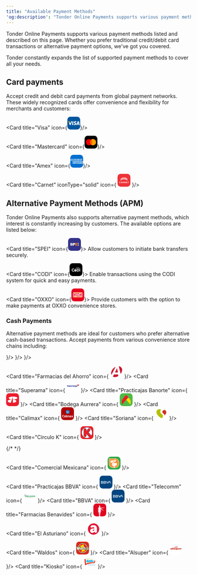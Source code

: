 ```yaml
---
title: "Available Payment Methods"
'og:description': "Tonder Online Payments supports various payment methods including credit/debit cards and alternative payment options."
---
```


Tonder Online Payments supports various payment methods listed and described on this page. Whether you prefer traditional credit/debit card transactions or alternative payment options, we've got you covered.

<Tip>
  Tonder constantly expands the list of supported payment methods to cover all your needs.
</Tip>

## Card payments

Accept credit and debit card payments from global payment networks. These widely recognized cards offer convenience and flexibility for merchants and customers:

<CardGroup cols={4}>

  <Card title="Visa" icon={<svg xmlns="http://www.w3.org/2000/svg" width="35" height="35" viewBox="0 0 100 100" fill="none">
<rect width="100" height="100" rx="24" fill="#00579F"/>
<path d="M43.3056 64.6621H35.7724L40.4842 35.5278H48.0169L43.3056 64.6621Z" fill="white"/>
<path d="M70.6077 36.2404C69.1219 35.6509 66.7651 35 63.851 35C56.4118 35 51.1731 38.967 51.141 44.6386C51.0792 48.8231 54.8917 51.1473 57.7432 52.5426C60.6577 53.9683 61.6484 54.8989 61.6484 56.1697C61.6187 58.1215 59.2933 59.0212 57.1244 59.0212C54.1168 59.0212 52.5053 58.5574 50.0563 57.4715L49.0644 57.006L48.0102 63.546C49.777 64.3509 53.0322 65.0652 56.4118 65.0965C64.3161 65.0965 69.4621 61.1909 69.5231 55.1469C69.5532 51.8303 67.54 49.2891 63.1998 47.2125C60.565 45.8794 58.9514 44.9805 58.9514 43.6166C58.9823 42.3767 60.3162 41.1066 63.2904 41.1066C65.7394 41.0444 67.5388 41.6331 68.9019 42.2222L69.5832 42.5315L70.6077 36.2404Z" fill="white"/>
<path d="M80.6238 54.3408C81.2442 52.6671 83.6314 46.1893 83.6314 46.1893C83.6001 46.2515 84.2505 44.4847 84.6225 43.4001L85.149 45.9104C85.149 45.9104 86.5755 52.8842 86.8853 54.3408C85.708 54.3408 82.1117 54.3408 80.6238 54.3408ZM89.9226 35.5278H84.0956C82.2987 35.5278 80.9336 36.0543 80.1583 37.9451L68.9687 64.6616H76.873C76.873 64.6616 78.1744 61.0658 78.4541 60.2913C79.3212 60.2913 87.0105 60.2913 88.1261 60.2913C88.3423 61.3142 89.0249 64.6616 89.0249 64.6616H95.9999L89.9226 35.5278Z" fill="white"/>
<path d="M29.4797 35.5278L22.1022 55.3946L21.296 51.3654C19.9321 46.7162 15.6545 41.665 10.8809 39.1533L17.6384 64.6312H25.6045L37.4454 35.5278H29.4797Z" fill="white"/>
<path d="M15.2442 35.5278H3.12399L3 36.1165C12.4545 38.5342 18.716 44.3619 21.2886 51.3666L18.6538 37.9768C18.22 36.1161 16.887 35.5892 15.2442 35.5278Z" fill="#FAA61A"/>
</svg>}/>
  
  <Card title="Mastercard" icon={<svg xmlns="http://www.w3.org/2000/svg" width="35" height="35" viewBox="0 0 100 100" fill="none">
<rect width="100" height="100" rx="24" fill="black"/>
<path fill-rule="evenodd" clip-rule="evenodd" d="M50.1134 68.2668C45.9706 71.8418 40.5967 74 34.7245 74C21.6219 74 11 63.2548 11 50C11 36.7452 21.6219 26 34.7245 26C40.5967 26 45.9707 28.1582 50.1134 31.7333C54.2562 28.1583 59.6301 26.0001 65.5023 26.0001C78.605 26.0001 89.2268 36.7452 89.2268 50.0001C89.2268 63.2549 78.605 74.0001 65.5023 74.0001C59.6301 74.0001 54.2562 71.8419 50.1134 68.2668Z" fill="#ED0006"/>
<path fill-rule="evenodd" clip-rule="evenodd" d="M50.1134 68.2667C55.2145 63.8647 58.4491 57.3145 58.4491 50C58.4491 42.6855 55.2145 36.1353 50.1134 31.7333C54.2562 28.1582 59.6301 26 65.5023 26C78.605 26 89.2268 36.7452 89.2268 50C89.2268 63.2548 78.605 74 65.5023 74C59.6301 74 54.2562 71.8418 50.1134 68.2667Z" fill="#F9A000"/>
<path fill-rule="evenodd" clip-rule="evenodd" d="M50.1135 68.2667C55.2145 63.8646 58.4491 57.3144 58.4491 50C58.4491 42.6856 55.2145 36.1354 50.1135 31.7334C45.0125 36.1354 41.778 42.6856 41.778 50C41.778 57.3144 45.0125 63.8646 50.1135 68.2667Z" fill="#FF5E00"/>
</svg>}/>
  
  <Card title="Amex" icon={<svg xmlns="http://www.w3.org/2000/svg" width="35" height="35" viewBox="0 0 100 100" fill="none">
<rect width="100" height="100" rx="24" fill="#016FD0"/>
<path d="M18.6813 68.264V51.7805H35.4554L37.255 54.2216L39.1142 51.7805H100V67.1273C100 67.1273 98.4077 68.2476 96.5662 68.264H62.8525L60.8234 65.6657V68.264H54.1743V63.8285C54.1743 63.8285 53.266 64.4477 51.3024 64.4477H49.0392V68.264H38.9719L37.1748 65.7706L35.3501 68.264H18.6813Z" fill="white"/>
<path d="M0 40.622L3.69829 32H10.0941L12.1929 36.8297V32H20.1435L21.3929 35.4908L22.6042 32H58.294V33.7549C58.294 33.7549 60.1702 32 63.2535 32L74.8336 32.0405L76.8962 36.807V32H83.5496L85.3808 34.738V32H92.0953V47.4891H85.3808L83.6259 44.7423V47.4891H73.8505L72.8675 45.0475H70.2395L69.2725 47.4891H62.6431C59.99 47.4891 58.294 45.77 58.294 45.77V47.4891H48.2985L46.3147 45.0475V47.4891H9.14658L8.16421 45.0475H5.54463L4.5692 47.4891H0V40.622Z" fill="white"/>
<path d="M5.00461 33.9089L0.0164337 45.5067H3.264L4.18438 43.1843H9.53498L10.4506 45.5067H13.7697L8.78628 33.9089H5.00461ZM6.85014 36.6081L8.48108 40.6664H5.21444L6.85014 36.6081Z" fill="#016FD0"/>
<path d="M14.1132 45.5038V33.906L18.7282 33.9231L21.4124 41.4007L24.0323 33.906H28.6104V45.5038H25.711V36.9581L22.6375 45.5038H20.0947L17.0126 36.9581V45.5038H14.1132Z" fill="#016FD0"/>
<path d="M30.5966 45.5039V33.906H40.058V36.5003H33.5265V38.4841H39.9054V40.9258H33.5265V42.9859H40.058V45.5039H30.5966Z" fill="#016FD0"/>
<path d="M41.7341 33.9089V45.5068H44.6336V41.3865H45.8544L49.3309 45.5068H52.8741L49.0591 41.2339C50.6248 41.1018 52.2399 39.7579 52.2399 37.6716C52.2399 35.231 50.3243 33.9089 48.1864 33.9089H41.7341ZM44.6336 36.5032H47.9479C48.743 36.5032 49.3213 37.1251 49.3213 37.724C49.3213 38.4945 48.572 38.9449 47.9908 38.9449H44.6336V36.5032Z" fill="#016FD0"/>
<path d="M56.3881 45.5039H53.4276V33.906H56.3881V45.5039Z" fill="#016FD0"/>
<path d="M63.4073 45.5039H62.7682C59.6763 45.5039 57.7991 43.068 57.7991 39.7526C57.7991 36.3554 59.6553 33.906 63.5599 33.906H66.7645V36.6529H63.4427C61.8577 36.6529 60.7367 37.8898 60.7367 39.7812C60.7367 42.0273 62.0185 42.9707 63.8651 42.9707H64.6281L63.4073 45.5039Z" fill="#016FD0"/>
<path d="M69.7186 33.9089L64.7304 45.5067H67.9779L68.8983 43.1843H74.2489L75.1645 45.5067H78.4836L73.5002 33.9089H69.7186ZM71.5641 36.6081L73.195 40.6664H69.9284L71.5641 36.6081Z" fill="#016FD0"/>
<path d="M78.8189 45.5039V33.906H82.5052L87.2121 41.1928V33.906H90.1115V45.5039H86.5444L81.7183 38.0263V45.5039H78.8189Z" fill="#016FD0"/>
<path d="M21.1354 65.8015V54.2036H30.5969V56.7979H24.0654V58.7817H30.4443V61.2234H24.0654V63.2835H30.5969V65.8015H21.1354Z" fill="#016FD0"/>
<path d="M67.4942 65.8015V54.2036H76.9557V56.7979H70.4242V58.7817H76.7725V61.2234H70.4242V63.2835H76.9557V65.8015H67.4942Z" fill="#016FD0"/>
<path d="M30.965 65.8014L35.5717 60.074L30.8553 54.2036H34.5082L37.3171 57.8327L40.1354 54.2036H43.6453L38.9909 60.0025L43.6061 65.8014H39.9537L37.2265 62.2295L34.5655 65.8014H30.965Z" fill="#016FD0"/>
<path d="M43.9473 54.2048V65.8027H46.9231V62.1402H49.9751C52.5576 62.1402 54.5151 60.7702 54.5151 58.1058C54.5151 55.8986 52.9798 54.2048 50.3519 54.2048H43.9473ZM46.9231 56.8277H50.1373C50.9716 56.8277 51.5679 57.3391 51.5679 58.163C51.5679 58.937 50.9746 59.4983 50.1277 59.4983H46.9231V56.8277Z" fill="#016FD0"/>
<path d="M55.7759 54.2036V65.8015H58.6753V61.6812H59.8962L63.3727 65.8015H66.9159L63.1008 61.5286C64.6666 61.3964 66.2817 60.0526 66.2817 57.9662C66.2817 55.5257 64.3661 54.2036 62.2281 54.2036H55.7759ZM58.6753 56.7979H61.9897C62.7847 56.7979 63.3631 57.4198 63.3631 58.0187C63.3631 58.7892 62.6137 59.2395 62.0326 59.2395H58.6753V56.7979Z" fill="#016FD0"/>
<path d="M78.3007 65.8015V63.2835H84.1035C84.9621 63.2835 85.3339 62.8196 85.3339 62.3107C85.3339 61.8231 84.9633 61.3302 84.1035 61.3302H81.4813C79.202 61.3302 77.9326 59.9415 77.9326 57.8566C77.9326 55.997 79.0951 54.2036 82.4821 54.2036H88.1284L86.9076 56.8131H82.0243C81.0908 56.8131 80.8034 57.303 80.8034 57.7707C80.8034 58.2515 81.1585 58.7817 81.8717 58.7817H84.6185C87.1594 58.7817 88.2619 60.223 88.2619 62.1104C88.2619 64.1395 87.0333 65.8015 84.4802 65.8015H78.3007Z" fill="#016FD0"/>
<path d="M88.94 65.8015V63.2835H94.7427C95.6013 63.2835 95.9731 62.8196 95.9731 62.3107C95.9731 61.8231 95.6025 61.3302 94.7427 61.3302H92.1205C89.8412 61.3302 88.5718 59.9415 88.5718 57.8566C88.5718 55.997 89.7343 54.2036 93.1213 54.2036H98.6523L97.5468 56.8131H92.6635C91.73 56.8131 91.4427 57.303 91.4427 57.7707C91.4427 58.2515 91.7978 58.7817 92.5109 58.7817H95.2577C97.7986 58.7817 98.9011 60.223 98.9011 62.1104C98.9011 64.1395 97.6726 65.8015 95.1194 65.8015H88.94Z" fill="#016FD0"/>
</svg>}/>
  
  <Card title="Carnet" iconType="solid" icon={
    <svg xmlns="http://www.w3.org/2000/svg" width="35" height="35" viewBox="0 0 100 100" fill="none">
<rect width="100" height="100" rx="24" fill="#EE3338"/>
<path fill-rule="evenodd" clip-rule="evenodd" d="M48.2239 29.0281C43.309 29.1648 38.0193 30.2454 33.8787 31.9588C28.2216 34.2995 24.6054 37.6581 23.6148 41.4912C23.485 41.9937 23.4564 42.306 23.4554 43.2332C23.4542 44.4093 23.5781 45.3181 23.7127 45.1206C23.7632 45.0466 23.7701 45.0619 23.7384 45.1767C23.7145 45.2635 23.7161 45.4204 23.7421 45.5253C23.7834 45.6923 23.8324 45.6203 24.1353 44.9462C24.6954 43.7002 25.6709 42.3154 26.628 41.4078C27.3916 40.6837 28.864 39.526 29.681 39.0073C31.1974 38.0446 33.5929 36.9035 35.4384 36.2647C35.9639 36.0827 36.4423 35.9153 36.5016 35.8926C36.561 35.8699 36.6581 35.8443 36.7174 35.8358C36.7767 35.8273 37.1003 35.7343 37.4365 35.6292C38.3695 35.3376 39.7514 35.0063 41.284 34.7068C41.4818 34.6682 41.8863 34.5891 42.183 34.5309C43.9038 34.1937 46.4709 33.9559 49.4464 33.858C50.7107 33.8164 54.1363 33.9688 55.4514 34.1253C56.7362 34.2781 57.763 34.421 58.2921 34.5205C58.5887 34.5764 59.1227 34.6756 59.4787 34.7411C63.5987 35.499 67.5344 36.9414 70.6256 38.8264C73.4698 40.5608 75.7557 42.991 76.6588 45.2406L76.8224 45.6482L77.0141 44.8466C77.2263 43.9596 77.2681 42.9685 77.1265 42.1807C76.9973 41.4614 76.572 40.179 76.2487 39.5341C75.0021 37.047 72.0163 34.4354 68.4788 32.7381C65.4553 31.2873 61.4398 30.0766 57.9684 29.569C57.5333 29.5053 56.9832 29.4215 56.7459 29.3826C54.8652 29.0745 51.5356 28.936 48.2239 29.0281ZM46.3181 37.6931C43.8165 37.9322 43.5064 37.9747 41.0323 38.4165C37.7314 39.0059 33.6226 40.434 30.953 41.9199C27.2748 43.967 24.9129 46.3943 23.895 49.1735C23.5068 50.2333 23.4545 50.552 23.4585 51.8339C23.4626 53.1708 23.5319 53.6322 23.7234 53.5983C23.79 53.5865 23.8445 53.6111 23.8445 53.6529C23.8445 53.6948 23.8121 53.729 23.7726 53.729C23.6823 53.729 23.6809 53.9489 23.7704 54.0923C23.8233 54.1771 23.8633 54.1379 23.9561 53.9101C25.204 50.8486 27.9765 48.2559 32.2227 46.1796C34.1401 45.242 35.5451 44.7234 38.3355 43.9228C38.926 43.7534 39.5291 43.6191 41.45 43.2295C43.9865 42.7152 46.4228 42.4937 49.842 42.4665C51.3846 42.4543 52.9865 42.4713 53.4018 42.5043C55.0032 42.6316 57.4594 42.9036 57.7242 42.983C57.7877 43.0021 58.0466 43.0485 58.2995 43.0863C59.1339 43.2109 60.559 43.5032 61.5283 43.7486C61.8645 43.8338 62.1881 43.9107 62.2474 43.9197C62.3067 43.9286 62.4038 43.9557 62.4632 43.9799C62.8347 44.1315 64.1491 44.4755 64.2324 44.443C64.2877 44.4215 64.333 44.4318 64.333 44.4657C64.333 44.5331 64.3726 44.5496 65.4836 44.9478C68.1503 45.9034 71.0109 47.4525 72.7697 48.8934C74.1034 49.9862 75.2776 51.3066 76.0003 52.5264C76.3593 53.1322 76.7735 54.0232 76.7787 54.2008C76.7826 54.3317 76.8988 53.9176 77.1316 52.9445C77.2248 52.5542 77.2288 51.0811 77.1374 50.7822C77.0997 50.6591 77.0153 50.3149 76.9498 50.0173C76.7984 49.3294 76.3894 48.3038 75.9961 47.6253C74.9158 45.7622 72.8476 43.8125 70.4458 42.3932C67.619 40.7226 64.1305 39.3997 60.4855 38.616C58.7845 38.2503 58.0729 38.1318 55.811 37.8383C54.4446 37.661 53.2651 37.6038 50.5611 37.5838C48.2281 37.5665 47.4263 37.5872 46.3181 37.6931ZM16.7249 61.1636C15.6173 61.3543 14.32 61.9656 13.5963 62.6377C13.0513 63.1439 12.4693 64.0518 12.2683 64.7097C12.0251 65.5056 11.9388 66.5159 12.0442 67.3324C12.2058 68.5839 12.5497 69.3225 13.3749 70.1909C14.6292 71.5107 16.4363 72.118 18.7025 71.9811C20.537 71.8703 21.9863 71.2129 22.8212 70.1128C23.1338 69.701 23.7568 68.5796 23.6544 68.6132C23.6205 68.6243 23.3986 68.5782 23.1613 68.5108C22.924 68.4434 22.4224 68.3064 22.0466 68.2064C21.6709 68.1064 21.3149 68.0057 21.2555 67.9827C21.1769 67.9522 21.0813 68.0812 20.9029 68.4583C20.2894 69.7555 18.9838 70.4227 17.481 70.207C16.9227 70.1269 16.0877 69.7511 15.6985 69.4048C15.3422 69.0877 14.9621 68.2941 14.8533 67.64C14.7353 66.9313 14.7936 65.4826 14.9617 64.9477C15.3703 63.6469 16.5681 62.84 18.0906 62.84C19.3703 62.84 20.4101 63.4055 20.8924 64.3637C21.0281 64.6333 21.0537 64.65 21.2372 64.5881C21.3462 64.5513 21.9208 64.4353 22.5141 64.3302C23.1074 64.2252 23.6008 64.1311 23.6108 64.1213C23.6807 64.0517 22.9467 62.8782 22.6408 62.5708C21.9899 61.9165 20.7262 61.3269 19.6314 61.1664C19.0602 61.0828 17.2047 61.0809 16.7249 61.1636ZM29.7977 61.4719C29.7306 61.603 28.5714 63.9569 27.2217 66.7028C25.8719 69.4487 24.7339 71.7365 24.6927 71.7868C24.6332 71.8594 24.9142 71.8781 26.0693 71.8781H27.5205L27.8443 71.1674C28.0224 70.7766 28.2705 70.235 28.3958 69.9639L28.6235 69.4711L31.3446 69.4901L34.0659 69.5092L34.6622 70.6754L35.2585 71.8417L36.7139 71.8614L38.1693 71.8812L38.0283 71.6427C37.9507 71.5116 37.3771 70.3875 36.7537 69.1448C34.5061 64.6643 33.4521 62.5732 33.1164 61.9289L32.7745 61.2729L31.3471 61.2532L29.9196 61.2336L29.7977 61.4719ZM39.5976 65.7009C39.5947 68.1563 39.6136 70.5513 39.6395 71.0233L39.6865 71.8813L40.9887 71.8615L42.2908 71.8417L42.3099 69.6284L42.329 67.4151L43.2808 67.4459C44.3156 67.4794 44.5511 67.5536 45.1565 68.0365C45.4349 68.2586 46.9332 69.9656 47.9362 71.2034L48.4756 71.8691L50.0892 71.8736L51.7027 71.8781L51.5229 71.6777C51.424 71.5674 51.0547 71.1 50.7022 70.639C49.1794 68.6469 48.6773 68.1271 47.7162 67.5477C47.4012 67.3577 47.1618 67.1719 47.1845 67.1349C47.2071 67.0978 47.3479 67.0675 47.4975 67.0675C47.8318 67.0675 48.8972 66.7142 49.3166 66.4642C49.7627 66.1984 50.1388 65.7888 50.3645 65.3231C50.5368 64.9675 50.5611 64.8317 50.5611 64.2249C50.5611 63.6295 50.5348 63.4762 50.3734 63.1316C49.979 62.2892 49.3006 61.7708 48.2267 61.4913C47.5297 61.3098 46.0007 61.2406 42.6368 61.2384L39.6028 61.2365L39.5976 65.7009ZM53.258 66.5573V71.8781H54.4805H55.7031V68.4159C55.7031 66.5117 55.7273 64.9546 55.757 64.9556C55.7867 64.9565 56.442 65.7648 57.2133 66.7518C59.3162 69.4425 61.0136 71.6072 61.1329 71.7505C61.2271 71.8635 61.391 71.8781 62.5703 71.8781H63.9015V66.5573V61.2365H62.6796H61.4577L61.439 64.8239L61.4204 68.4115L60.7756 67.6119C60.4209 67.1722 59.3246 65.7628 58.3394 64.48C57.3542 63.1972 56.3823 61.9445 56.1795 61.6963L55.811 61.2451L54.5345 61.2408L53.258 61.2365V66.5573ZM66.7781 66.5573V71.8781H71.8841H76.9901V70.967V70.0559H73.2505H69.5109V68.5981V67.1404H72.8429C74.6756 67.1404 76.1885 67.1268 76.205 67.1103C76.2215 67.0937 76.2249 66.7001 76.2126 66.2356L76.1903 65.3911H72.8626C71.0323 65.3911 69.5214 65.3775 69.5049 65.3609C69.4884 65.3444 69.4846 64.8196 69.4964 64.1947L69.5179 63.0587H73.1102H76.7024V62.1476V61.2365H71.7403H66.7781V66.5573ZM78.381 62.1294L78.3925 63.0222L78.6442 62.9961C78.7826 62.9818 79.6807 62.9937 80.6398 63.0225L82.3838 63.0751V67.4765V71.8781H83.6783H84.9727L84.978 68.6893C84.9809 66.9354 84.99 65.3528 84.9983 65.1724C85.0065 64.992 85.0203 64.4426 85.029 63.9515L85.0446 63.0587L86.6448 63.058C87.5248 63.0577 88.4148 63.0367 88.6224 63.0114L89 62.9654V62.101V61.2365H83.6847H78.3694L78.381 62.1294ZM47.0402 63.1957C47.6276 63.4661 47.9451 64.0731 47.7909 64.6313C47.6847 65.0157 47.2229 65.4809 46.8111 65.6183C46.6212 65.6816 45.8712 65.7191 44.4303 65.7372L42.3268 65.7636V64.4112V63.0587L44.5382 63.0603C46.5281 63.0617 46.7787 63.0753 47.0402 63.1957ZM31.9341 64.972C32.2436 65.6234 32.6536 66.4787 32.8452 66.8727C33.0367 67.2667 33.1935 67.6029 33.1935 67.6198C33.1935 67.6368 32.3683 67.6506 31.3597 67.6506C30.3391 67.6506 29.5258 67.6219 29.5258 67.5859C29.5258 67.5502 29.7966 66.9353 30.1275 66.2192C31.0536 64.2157 31.2635 63.7875 31.3195 63.7875C31.348 63.7875 31.6245 64.3206 31.9341 64.972Z" fill="white"/>
</svg>
    }/>

</CardGroup>

## Alternative Payment Methods (APM)

Tonder Online Payments also supports alternative payment methods, which interest is constantly increasing by customers. The available options are listed below:

<CardGroup cols={3}>

  <Card title="SPEI" icon={<svg xmlns="http://www.w3.org/2000/svg" width="35" height="35" viewBox="0 0 100 100" fill="none">
<rect width="100" height="100" rx="24" fill="#36338A"/>
<path d="M56.1994 39.5518V59.8216H73.9066V55.4421H62.8197V50.7525H72.8697V46.6443H62.8197V44.5514H73.9066V39.5518H56.1994Z" fill="#F08300"/>
<path d="M76.3006 46.0243H78.6934V41.6836L83.0006 47.2645V39.2031H76.3006V46.0243Z" fill="white"/>
<path d="M76.3006 50.365H78.6934V54.5507L83.0006 48.9697V59.5116H76.3006V50.365Z" fill="white"/>
<path d="M36.687 59.6667V39.2031H44.7302C47.4762 39.2031 49.266 39.3065 50.0998 39.5132C51.3789 39.8254 52.5128 40.5468 53.319 41.5611C54.1836 42.6132 54.6159 43.9718 54.6159 45.6368C54.6159 46.9225 54.3665 48.003 53.8678 48.8784C53.4156 49.7045 52.7642 50.412 51.9694 50.9402C51.2621 51.4149 50.4669 51.7519 49.6276 51.9324C48.5492 52.1319 46.988 52.2321 44.944 52.2332H43.2786V59.6621L36.687 59.6667ZM43.119 43.3889V47.8847H44.7526C45.9299 47.8847 46.7163 47.802 47.1119 47.6366C47.499 47.4798 47.8255 47.2087 48.0451 46.8615C48.276 46.489 48.3933 46.0606 48.3833 45.6259C48.4033 45.1103 48.2337 44.6047 47.9048 44.1997C47.6057 43.834 47.1819 43.5843 46.7099 43.4958C46.3526 43.4225 45.6363 43.3863 44.5611 43.3873L43.119 43.3889Z" fill="white"/>
<path d="M16 52.8455L22.0619 52.5354C22.3012 53.6005 22.6266 54.6671 23.3572 55.2174C24.0879 55.7678 24.4739 56.0453 25.7852 56.0453C27.2321 56.0453 27.3645 55.7864 28.0951 55.2701C28.3305 55.103 28.5205 54.8828 28.6486 54.6283C28.7768 54.3739 28.8392 54.0929 28.8305 53.8098C28.8437 53.4281 28.7009 53.0569 28.4333 52.7773C27.9177 52.2731 27.2701 51.9155 26.5605 51.7432C22.046 50.7697 20.1476 49.8798 18.9352 49.0768C17.2618 47.9575 16.9045 46.7157 16.9045 44.736C16.9045 42.9439 17.7867 41.7471 19.2335 40.527C20.6804 39.307 22.6059 39 25.6464 39C28.5402 39 30.6911 39.4609 32.0991 40.3828C33.5061 41.3053 33.8938 43.2121 34.425 45.0166L28.3631 45.3267C28.1366 44.5221 27.9643 43.6958 27.3262 43.2664C26.7029 42.813 25.9508 42.558 25.1726 42.5362C24.375 42.5362 24.0145 42.671 23.3764 43.0726C23.1809 43.1892 23.0196 43.3527 22.9079 43.5473C22.7961 43.7419 22.7377 43.9612 22.7383 44.1841C22.7409 44.381 22.793 44.5744 22.89 44.7473C22.9871 44.9202 23.1261 45.0675 23.295 45.1763C23.8007 45.5406 24.426 45.7437 27.4075 46.4057C30.389 47.0676 32.1502 48.035 33.3307 48.9946C34.5111 49.9542 35.0854 51.32 35.0854 53.0656C35.0854 54.9611 34.2756 56.5909 32.6559 57.9552C31.0351 59.3179 28.9581 60 25.7852 60C22.9042 60 20.3055 59.4279 18.6258 58.2854C16.946 57.1428 16.5185 54.8128 16 52.8455Z" fill="white"/>
</svg>}>
    Allow customers to initiate bank transfers securely.
  </Card>
  
  <Card title="CODI" icon={<svg xmlns="http://www.w3.org/2000/svg" width="35" height="35" viewBox="0 0 100 100" fill="none">
<rect width="100" height="100" rx="24" fill="black"/>
<path d="M54.4137 55.9004C54.4137 57.1701 54.1869 58.341 53.7332 59.4273C53.2796 60.5136 52.6558 61.4588 51.876 62.2489C51.0963 63.0389 50.1748 63.6738 49.1257 64.1252C48.0766 64.5767 46.9425 64.8165 45.7374 64.8165C44.5466 64.8165 43.4124 64.5908 42.3633 64.1252C41.3142 63.6738 40.3927 63.0389 39.5988 62.2489C38.8049 61.4588 38.1811 60.5136 37.7275 59.4273C37.2738 58.341 37.047 57.156 37.047 55.9004C37.047 54.6166 37.2738 53.4315 37.7275 52.3311C38.1811 51.2307 38.8049 50.2855 39.5988 49.4954C40.3927 48.7054 41.3142 48.0705 42.3633 47.6191C43.4124 47.1676 44.5466 46.9419 45.7374 46.9419C46.9425 46.9419 48.0766 47.1535 49.1257 47.5767C50.1748 48 51.0963 48.6066 51.876 49.3967C52.6558 50.1867 53.2796 51.1178 53.7332 52.2323C54.1869 53.3327 54.4137 54.5601 54.4137 55.9004Z" fill="white"/>
<path d="M36.4224 62.1927C35.3591 63.0956 34.1824 63.801 32.864 64.2807C31.5455 64.7604 30.1845 65.0002 28.781 65.0002C27.7036 65.0002 26.6545 64.8591 25.6621 64.577C24.6555 64.2948 23.7198 63.8998 22.8551 63.3919C21.9761 62.884 21.1822 62.2633 20.4592 61.5579C19.7361 60.8384 19.1265 60.0484 18.6162 59.1737C18.1058 58.299 17.7088 57.3679 17.4253 56.3803C17.1418 55.3787 17 54.3488 17 53.2766C17 52.2044 17.1418 51.1605 17.4253 50.1588C17.7088 49.1571 18.1058 48.226 18.6162 47.3514C19.1265 46.4767 19.7503 45.6866 20.4592 44.9672C21.1822 44.2477 21.9761 43.641 22.8551 43.119C23.734 42.6111 24.6697 42.2161 25.6621 41.934C26.6686 41.6518 27.7036 41.5107 28.781 41.5107C30.1845 41.5107 31.5455 41.7506 32.864 42.2302C34.1824 42.7099 35.3591 43.4012 36.4224 44.3182L34.0123 48.2683C33.346 47.5489 32.5521 46.9986 31.6447 46.6177C30.7374 46.2368 29.7734 46.0393 28.781 46.0393C27.7744 46.0393 26.8388 46.2227 25.9598 46.6036C25.0808 46.9845 24.3153 47.4924 23.6631 48.1414C23.011 48.7903 22.4864 49.5522 22.1037 50.4269C21.7209 51.3016 21.5366 52.2468 21.5366 53.2343C21.5366 54.2218 21.7209 55.153 22.1037 56.0276C22.4864 56.9023 22.9968 57.6642 23.6631 58.3131C24.3153 58.9621 25.0808 59.4841 25.9598 59.865C26.8388 60.2459 27.7745 60.4293 28.781 60.4293C29.7734 60.4293 30.7232 60.2318 31.6447 59.8509C32.5521 59.47 33.346 58.9198 34.0123 58.2003L36.4224 62.1927Z" fill="white"/>
<path d="M75.5504 53.1918C75.5504 54.2358 75.4086 55.2374 75.1393 56.1968C74.8699 57.1561 74.4871 58.059 73.9909 58.9055C73.4948 59.7378 72.8993 60.4996 72.2188 61.1909C71.5242 61.8822 70.7586 62.4747 69.9222 62.9685C69.0715 63.4623 68.1642 63.8432 67.2002 64.1112C66.2361 64.3793 65.2296 64.5203 64.1805 64.5203H57.3047V41.8491H64.1663C65.2154 41.8491 66.222 41.9902 67.186 42.2583C68.15 42.5263 69.0573 42.9072 69.908 43.401C70.7586 43.8947 71.5241 44.4873 72.2046 45.1786C72.8993 45.8698 73.4806 46.6317 73.9768 47.464C74.4729 48.2964 74.8557 49.1993 75.1251 50.1727C75.4228 51.132 75.5504 52.1478 75.5504 53.1918ZM70.9996 53.1918C70.9996 52.2607 70.8153 51.3719 70.4609 50.5536C70.1065 49.7354 69.6245 49.0159 69.0007 48.3952C68.3769 47.7744 67.6539 47.2947 66.8316 46.928C65.9952 46.5752 65.1162 46.3919 64.1664 46.3919H61.8981V59.9776H64.1664C65.102 59.9776 65.9952 59.8084 66.8316 59.4416C67.668 59.0888 68.3911 58.6092 69.0007 57.9885C69.6245 57.3677 70.1065 56.6482 70.4609 55.83C70.8153 54.9976 70.9996 54.1229 70.9996 53.1918Z" fill="white"/>
<path d="M82.468 47.5908H78.1016V64.5202H82.468V47.5908Z" fill="white"/>
<path d="M83.7044 41.1296C83.5059 40.6782 83.2366 40.2973 82.9105 39.9587C82.5702 39.6342 82.1733 39.3661 81.7338 39.1686C81.2801 38.9711 80.7981 38.8724 80.2877 38.8724C80.0751 38.8724 79.8624 38.8865 79.6498 38.9288C77.5091 36.3753 74.6312 34.4002 71.2996 33.2151C67.1174 31.7338 62.4957 31.6069 58.2994 32.8342C53.8762 34.1321 50.2185 36.8268 47.695 40.6359C45.5118 43.923 44.2642 47.8873 43.9523 52.4582C42.6339 53.1071 41.7266 54.4615 41.7266 56.0275C41.7266 58.2283 43.5128 60.0059 45.7244 60.0059C47.936 60.0059 49.7223 58.2283 49.7223 56.0275C49.7223 54.5038 48.8575 53.1636 47.5816 52.5005C48.4464 40.8475 55.8893 37.3205 59.3201 36.3189C65.7422 34.4284 72.8449 36.5305 76.8286 41.2425C76.6726 41.6516 76.5876 42.0749 76.5876 42.5263C76.5876 43.0342 76.6868 43.5139 76.8853 43.9512C77.0838 44.3885 77.339 44.7836 77.665 45.1081C77.9911 45.4326 78.388 45.7006 78.8417 45.8981C79.2954 46.0956 79.7774 46.1944 80.2878 46.1944C80.7981 46.1944 81.2801 46.0956 81.7338 45.8981C82.1875 45.7006 82.5702 45.4467 82.9105 45.1081C83.2507 44.7836 83.5059 44.3886 83.7044 43.9512C83.9029 43.5139 84.0021 43.0342 84.0021 42.5263C83.9879 42.0607 83.9029 41.5811 83.7044 41.1296Z" fill="#999999"/>
</svg>}>
    Enable transactions using the CODI system for quick and easy payments.
  </Card>
  
  <Card title="OXXO" icon={<svg xmlns="http://www.w3.org/2000/svg" width="35" height="35" viewBox="0 0 100 100" fill="none">
<rect width="100" height="100" rx="24" fill="#E70020"/>
<path d="M14 35.4427C14 33.0394 15.9302 31.0894 18.3136 31.0894H81.5977C83.979 31.0894 85.9112 33.0394 85.9112 35.4427V62.9799C85.9112 65.3832 83.9791 67.3312 81.5977 67.3312H18.3136C15.9302 67.3312 14 65.3832 14 62.9799V35.4427Z" fill="white"/>
<path d="M14.0511 35.0035C14.0511 32.7931 15.8282 31 18.0189 31H81.957C84.1475 31 85.9227 32.7931 85.9227 35.0035V35.1308H14.0511V35.0035ZM85.9227 63.3438V63.4432C85.9227 65.6536 84.1475 67.4467 81.957 67.4467H18.0189C15.8283 67.4467 14.0511 65.6536 14.0511 63.4432V63.3438H85.9227Z" fill="#FBB110"/>
<path d="M63.7923 49.1805C63.7923 54.7762 68.2868 59.3124 73.8328 59.3124C79.3768 59.3124 83.8732 54.7762 83.8732 49.1806C83.8732 43.5828 79.3768 39.0466 73.8328 39.0466C68.2868 39.0466 63.7923 43.5828 63.7923 49.1805ZM15.9217 49.1805C15.9217 54.7762 20.4181 59.3124 25.9641 59.3124C31.5082 59.3124 36.0046 54.7762 36.0046 49.1806C36.0046 43.5828 31.5082 39.0466 25.9641 39.0466C20.4181 39.0466 15.9216 43.5828 15.9216 49.1805H15.9217ZM85.9227 61.4255H36.4161C37.3086 60.7933 38.1395 59.9286 39.0459 58.7617L44.0891 52.2676L46.2915 55.0763L48.7425 51.7865L46.5997 49.0334L51.7322 42.422C53.3622 40.3248 50.2453 37.8598 48.6153 39.957L44.0792 45.8011L39.4673 39.8795C37.8354 37.7883 34.7244 40.2592 36.3564 42.3523L41.5685 49.0354L35.929 56.2969C33.9253 58.8771 31.9256 61.2425 27.9559 61.4255H14.0511V37.0488H63.2973C62.4505 37.673 61.6514 38.5099 60.7847 39.627L55.7436 46.1192L53.5391 43.3125L51.0902 46.6023L53.233 49.3534L48.0985 55.9649C46.4705 58.062 49.5873 60.527 51.2154 58.4298L55.7535 52.5876L60.3653 58.5073C61.9973 60.6005 65.1082 58.1297 63.4762 56.0365L58.2642 49.3515L63.9036 42.0919C65.7443 39.7185 67.5831 37.5279 70.9504 37.0488H85.9227V61.4255ZM67.8216 49.1805C67.8216 45.8291 70.5131 43.1136 73.8328 43.1136C77.1524 43.1136 79.842 45.8291 79.842 49.1805C79.842 52.5299 77.1524 55.2453 73.8328 55.2453C70.5131 55.2453 67.8216 52.5299 67.8216 49.1805ZM19.953 49.1805C19.953 45.8291 22.6445 43.1136 25.9641 43.1136C29.2818 43.1136 31.9733 45.8291 31.9733 49.1805C31.9733 52.5299 29.2818 55.2453 25.9641 55.2453C22.6445 55.2453 19.953 52.5299 19.953 49.1805Z" fill="#E70020"/>
<rect x="13" y="32" width="73" height="35" rx="4" stroke="white" stroke-width="2"/>
</svg>}>
    Provide customers with the option to make payments at OXXO convenience stores.
  </Card>
  
</CardGroup>

### Cash Payments

Alternative payment methods are ideal for customers who prefer alternative cash-based transactions. Accept payments from various convenience store chains including:

<CardGroup cols={4}>
<Card title="Walmart" icon={
  <svg width="35" height="35" viewBox="0 0 100 100" fill="none" xmlns="http://www.w3.org/2000/svg">
<rect width="100" height="100" rx="24" fill="#1B74CE"/>
<path d="M17.8441 74.1508C15.0946 73.13 13.6904 71.0586 13.1112 68.3321C12.8943 67.3107 12.9922 66.3065 13.4263 65.3471C13.7531 64.625 14.3022 64.149 15.0222 63.8175C18.81 62.0742 22.5894 60.3124 26.3722 58.558C28.9633 57.3563 31.5705 56.188 34.1395 54.941C35.2432 54.4052 36.2268 54.5324 37.1341 55.2288C38.6841 56.4186 39.507 57.9675 39.2006 59.9814C39.107 60.597 38.7791 61.0752 38.2696 61.4308C33.9714 64.4308 29.6734 67.4311 25.3752 70.4312C23.8526 71.4939 22.3148 72.5358 20.8127 73.6266C19.9043 74.2862 18.949 74.4732 17.8441 74.1508Z" fill="#FEB818"/>
<path d="M65.2548 54.637C65.7088 54.6838 66.1665 54.6499 66.5315 54.8176C72.4826 57.5535 78.4221 60.3148 84.364 63.0706C84.826 63.2848 85.2744 63.5354 85.7508 63.7097C87.3154 64.2817 87.9037 65.5141 87.9907 67.0459C88.1495 69.8418 86.164 72.9624 83.5873 74.007C82.3973 74.4894 81.2859 74.3992 80.1916 73.6292C74.5216 69.6393 68.8433 65.6609 63.1356 61.7253C61.92 60.8871 61.5194 59.8392 61.8159 58.4697C62.1973 56.7082 63.1328 55.3762 64.8791 54.7203C64.9851 54.6805 65.103 54.6727 65.2548 54.637Z" fill="#FEB818"/>
<path d="M33.2462 35.0298C34.8123 36.1236 36.32 37.2425 37.8943 38.2582C39.1464 39.0661 39.4917 40.1584 39.1905 41.5244C38.8357 43.1341 37.9818 44.3886 36.4537 45.1055C35.7679 45.4272 35.0911 45.4362 34.3712 45.1004C28.0287 42.1427 21.6982 39.1576 15.3125 36.2956C13.5967 35.5265 12.668 33.7911 13.1305 31.5006C13.5947 29.2017 14.7915 27.3552 16.8795 26.1987C18.2275 25.4521 19.5498 25.4163 20.8967 26.3757C24.9813 29.2848 29.1069 32.1364 33.2462 35.0298Z" fill="#FEB818"/>
<path d="M74.7672 41.3345C72.0684 42.5879 69.3986 43.8159 66.7431 45.074C65.6947 45.5707 64.7538 45.3676 63.8795 44.7248C62.498 43.7092 61.7434 42.3329 61.7307 40.6059C61.7243 39.7273 62.0616 38.9994 62.8262 38.4675C68.0201 34.8539 73.2026 31.224 78.389 27.5997C78.9545 27.2046 79.5459 26.842 80.083 26.4116C81.3719 25.3789 82.7334 25.4276 84.0854 26.1776C86.2655 27.387 87.4832 29.2993 87.9119 31.7338C88.1057 32.8344 87.9945 33.8871 87.4303 34.8767C87.1344 35.3956 86.7291 35.7737 86.1883 36.0248C82.3917 37.7876 78.5972 39.5551 74.7672 41.3345Z" fill="#FEB818"/>
<path d="M52.2124 35.9891C50.4853 36.4929 48.9019 36.3621 47.4738 35.233C46.7295 34.6447 46.6823 33.8046 46.608 32.9677C46.4147 30.7923 46.2177 28.6172 46.0288 26.4414C45.8526 24.4124 45.6919 22.382 45.5117 20.3534C45.33 18.3087 45.1281 16.2659 44.9447 14.2214C44.8713 13.404 44.725 12.5768 44.7858 11.7671C44.8956 10.3037 45.8628 9.36908 47.111 8.81193C49.8422 7.59283 52.5224 7.6817 54.979 9.52194C55.902 10.2133 56.3427 11.1892 56.2137 12.4117C56.0001 14.4371 55.8653 16.4708 55.6847 18.4998C55.4707 20.9045 55.2377 23.3076 55.0235 25.7123C54.8428 27.741 54.6787 29.7711 54.504 31.8003C54.442 32.5203 54.42 33.2484 54.2911 33.9568C54.1159 34.9202 53.4038 35.455 52.5707 35.8511C52.4671 35.9003 52.3576 35.9372 52.2124 35.9891Z" fill="#FEB818"/>
<path d="M55.7893 82.6364C55.9283 84.3184 56.0348 85.9584 56.2141 87.5904C56.3445 88.7773 55.8724 89.6836 55.016 90.4006C53.493 91.6758 51.6822 92.0411 49.7506 91.8752C48.3671 91.7564 47.076 91.3462 46.0064 90.4114C45.1453 89.6588 44.6841 88.757 44.8 87.5539C45.1038 84.3994 45.3483 81.2391 45.6232 78.0818C45.8839 75.0887 46.1518 72.0963 46.4192 69.1038C46.5084 68.1065 46.5995 67.1092 46.7015 66.1131C46.7845 65.3028 47.2828 64.7424 47.9419 64.3718C49.5059 63.4924 51.1291 63.4605 52.7627 64.2024C53.9828 64.7565 54.3424 65.7787 54.4211 67.0398C54.554 69.1689 54.7858 71.2917 54.9722 73.4176C55.15 75.4457 55.3203 77.4745 55.499 79.5026C55.5897 80.5325 55.6913 81.5615 55.7893 82.6364Z" fill="#FEB818"/>
</svg>
}/>
<Card title="7Eleven" icon={
  <svg width="35" height="35" viewBox="0 0 100 100" fill="none" xmlns="http://www.w3.org/2000/svg">
<rect width="100" height="100" rx="24" fill="white"/>
<path d="M41.3729 50.4685C41.4844 49.9389 41.5808 49.4057 41.7103 48.8805C42.1104 47.2586 42.6449 45.6779 43.2071 44.1066C43.9495 42.032 44.8246 40.0117 45.8224 38.0494C46.4593 36.7969 47.1711 35.5808 47.8853 34.3697C48.4654 33.386 49.0817 32.4223 49.7153 31.4719C50.1474 30.8238 50.6245 30.2043 51.1037 29.5893C51.8907 28.579 52.6763 27.5664 53.4995 26.5858C54.1168 25.8506 54.7921 25.1641 55.4419 24.4561C57.0659 22.6865 58.8536 21.0927 60.7219 19.5896C62.5248 18.1393 64.371 16.7472 66.3723 15.5735C66.9489 15.2353 67.4876 14.8294 68.0756 14.5143C69.462 13.7714 70.8421 13.0182 72.2677 12.3463C73.6684 11.6862 75.093 11.0921 76.543 10.559C77.757 10.1128 78.9907 9.71938 80.2201 9.31643C80.5989 9.19229 80.9927 9.11376 81.3775 9.01489C81.4743 9.34561 81.5104 29.0621 81.422 29.7684C81.2906 29.8381 81.1488 29.9271 80.9967 29.992C79.6849 30.5514 78.4747 31.2956 77.2613 32.0344C76.129 32.7239 75.0556 33.4998 74.0264 34.3311C72.6726 35.4246 71.3904 36.5949 70.2044 37.877C69.142 39.0254 68.1377 40.2145 67.2488 41.4986C66.6785 42.3224 66.1228 43.1588 65.6088 44.0183C65.1165 44.8416 64.6666 45.692 64.2341 46.5486C63.6628 47.6803 63.1582 48.843 62.7521 50.0461C62.7209 50.1384 62.6802 50.2277 62.6503 50.3204C62.6 50.476 62.4914 50.5401 62.3338 50.5371C62.2641 50.5358 62.1943 50.5386 62.1245 50.5386C55.2607 50.5378 48.3968 50.537 41.4822 50.5202C41.414 50.4891 41.3944 50.4772 41.3729 50.4685Z" fill="#EB0F2A"/>
<path d="M19.0183 29.7049C19.0122 29.5379 19.0008 29.3708 19.0008 29.2038C18.9999 22.6737 19 16.1436 19 9.61355C19 9.4346 19 9.25566 19 9.08817C19.3459 8.99658 70.4132 8.96185 71.2435 9.0549C61.1567 13.7455 53.0388 20.6481 46.6411 29.6811C37.3939 29.7035 28.2061 29.7042 19.0183 29.7049Z" fill="#FF6C00"/>
<path d="M39.8631 71.0705C40.0301 71.0644 40.1971 71.053 40.364 71.053C46.9195 71.0521 53.475 71.0523 60.0305 71.0523C60.2098 71.0523 60.3891 71.0522 60.5572 71.0522C60.6607 71.4074 60.6719 91.3663 60.5738 91.7881C53.6698 91.7881 46.7604 91.7881 39.8244 91.7881C39.8124 91.6417 39.7939 91.5203 39.7939 91.3988C39.7933 84.676 39.7943 77.9532 39.8111 71.1797C39.8423 71.1115 39.8543 71.092 39.8631 71.0705Z" fill="#EB0F2A"/>
<path d="M74.2606 67.5423C74.256 68.4753 74.256 68.4756 73.3856 68.476C72.5488 68.4764 71.7119 68.4764 70.875 68.4756C70.7496 68.4754 70.6239 68.4738 70.4987 68.4657C70.3036 68.4532 70.1896 68.3492 70.1759 68.1508C70.1672 68.0257 70.1647 67.9 70.1646 67.7746C70.1641 63.3253 70.1638 58.876 70.1647 54.4267C70.1648 53.7728 70.1904 53.7481 70.8532 53.7471C71.9272 53.7454 73.0012 53.7434 74.0751 53.7485C74.6754 53.7513 74.8474 54.0377 74.5694 54.5796C74.4361 54.8395 74.2682 55.0816 74.1193 55.3337C74.0804 55.3995 74.0541 55.4728 74.022 55.5426C74.0447 55.5587 74.0674 55.5748 74.0901 55.5908C74.1662 55.5056 74.2495 55.4258 74.3173 55.3345C75.3077 54.0015 76.6351 53.4812 78.2669 53.6909C79.1096 53.7993 79.8656 54.0926 80.4255 54.7607C80.9701 55.4106 81.2249 56.1942 81.368 57.0121C81.4372 57.4079 81.4621 57.8159 81.463 58.2186C81.4704 61.3707 81.4673 64.5229 81.467 67.6751C81.4669 68.4752 81.466 68.4756 80.648 68.476C79.7553 68.4763 78.8627 68.4785 77.97 68.4747C77.425 68.4723 77.3771 68.425 77.3767 67.8686C77.3745 64.7861 77.3771 61.7037 77.372 58.6212C77.3716 58.3728 77.3607 58.1146 77.2939 57.878C77.1463 57.3555 76.6438 57.0546 76.053 57.1119C75.4395 57.1715 74.9165 57.4244 74.5767 57.9495C74.4307 58.1751 74.3474 58.4519 74.2839 58.7169C74.2362 58.9158 74.2615 59.1331 74.2614 59.3422C74.2604 62.062 74.2607 64.7818 74.2606 67.5423Z" fill="#147350"/>
<path d="M53.3522 63.4324C53.3878 63.8019 53.4209 64.1335 53.454 64.465C53.4735 64.467 53.493 64.469 53.5125 64.4709C53.5496 64.0936 53.5704 63.7137 53.6271 63.3393C53.7732 62.3744 53.935 61.4117 54.0911 60.4483C54.4257 58.3836 54.7605 56.319 55.0962 54.2545C55.1141 54.1447 55.1372 54.0353 55.165 53.9275C55.2083 53.7593 55.3202 53.6689 55.4941 53.6567C55.5358 53.6538 55.5776 53.6488 55.6193 53.6488C56.7213 53.6482 57.8233 53.6428 58.9253 53.651C59.3096 53.6538 59.3714 53.7395 59.2918 54.1112C59.1283 54.8747 58.9604 55.6374 58.7864 56.3986C58.4416 57.9071 58.0918 59.4145 57.7436 60.9223C57.4361 62.254 57.1217 63.5841 56.8221 64.9175C56.6113 65.8561 56.4246 66.8001 56.2187 67.7399C56.1025 68.2702 56.0548 68.3059 55.52 68.3071C54.2088 68.3101 52.8975 68.3101 51.5862 68.3071C51.0639 68.3059 51.0298 68.2745 50.9135 67.7686C50.345 65.2953 49.7745 62.8224 49.2095 60.3483C48.7749 58.4452 48.3466 56.5407 47.9181 54.6362C47.8692 54.4188 47.8248 54.1989 47.8007 53.9777C47.775 53.7427 47.8334 53.6833 48.0714 53.654C48.1541 53.6438 48.2385 53.6464 48.3222 53.6463C49.2708 53.6458 50.2193 53.644 51.1679 53.6467C51.7521 53.6484 51.8015 53.6922 51.8934 54.266C52.2086 56.235 52.5196 58.2046 52.8384 60.1729C52.9766 61.0264 53.1327 61.877 53.2747 62.7299C53.3112 62.9494 53.3253 63.1728 53.3522 63.4324Z" fill="#147350"/>
<path d="M64.5534 63.1992C64.5525 63.7847 64.5458 64.3289 64.5527 64.8729C64.5579 65.2825 64.6348 65.3619 65.0483 65.3652C65.9831 65.3727 66.918 65.3683 67.8529 65.3689C68.0203 65.369 68.1879 65.3651 68.3551 65.3716C68.7489 65.3871 68.8256 65.453 68.831 65.8418C68.8403 66.5114 68.8403 67.1814 68.8304 67.851C68.8249 68.2166 68.7451 68.2848 68.3826 68.3052C68.2991 68.3099 68.2152 68.3083 68.1315 68.3083C65.8013 68.3084 63.4711 68.3092 61.141 68.3079C60.4884 68.3075 60.4636 68.2823 60.4635 67.617C60.4626 63.1939 60.463 58.7708 60.463 54.3476C60.463 54.3058 60.4628 54.2639 60.4635 54.2221C60.4726 53.7018 60.5208 53.6478 61.0467 53.6472C63.4467 53.6446 65.8466 53.6446 68.2465 53.6472C68.7752 53.6478 68.8296 53.7032 68.834 54.2181C68.8391 54.8041 68.8356 55.3902 68.8356 55.9762C68.8356 56.0739 68.8377 56.1717 68.8334 56.2692C68.8162 56.6596 68.7541 56.7325 68.3565 56.7356C67.3519 56.7437 66.3473 56.7386 65.3427 56.7402C64.5555 56.7414 64.5489 56.749 64.5491 57.5342C64.5493 57.9389 64.5476 58.3435 64.5494 58.7481C64.5523 59.3828 64.5871 59.4202 65.2063 59.4218C66.1412 59.4242 67.076 59.4225 68.0109 59.4227C68.1225 59.4227 68.2343 59.4204 68.3457 59.4248C68.7555 59.4409 68.827 59.5066 68.8323 59.927C68.8401 60.5408 68.84 61.1549 68.8324 61.7687C68.8272 62.1852 68.7577 62.255 68.3388 62.261C67.725 62.2697 67.111 62.2641 66.4971 62.2646C66.0227 62.2651 65.5482 62.2598 65.0739 62.2676C64.632 62.275 64.5637 62.3475 64.5514 62.7812C64.5478 62.9066 64.5525 63.0323 64.5534 63.1992Z" fill="#147350"/>
<path d="M42.3629 57.2697C42.3624 57.8252 42.3584 58.3414 42.3636 58.8575C42.3686 59.3542 42.4281 59.4176 42.9178 59.4202C43.9361 59.4255 44.9545 59.4209 45.9728 59.4231C46.6047 59.4245 46.6349 59.4552 46.6372 60.0849C46.6392 60.6289 46.6421 61.1731 46.6351 61.717C46.6291 62.1815 46.5586 62.2573 46.0992 62.2608C45.1367 62.2683 44.1742 62.2638 43.2116 62.2647C43.0721 62.2648 42.9322 62.2605 42.7933 62.2698C42.4618 62.292 42.3741 62.3682 42.3687 62.7073C42.3573 63.4326 42.3578 64.1581 42.3661 64.8834C42.3707 65.2882 42.4494 65.3626 42.8718 65.3653C43.9041 65.3721 44.9364 65.3672 45.9687 65.3693C46.6054 65.3707 46.6347 65.3999 46.6372 66.0263C46.6393 66.5842 46.6403 67.1423 46.6367 67.7002C46.6331 68.258 46.5891 68.3049 46.0441 68.307C45.0816 68.3108 44.119 68.3084 43.1565 68.3084C41.7754 68.3085 40.3944 68.3087 39.0134 68.3079C38.874 68.3079 38.7343 68.3061 38.5952 68.297C38.3979 68.2841 38.2905 68.1735 38.279 67.9764C38.2717 67.8512 38.2702 67.7255 38.2701 67.6C38.2692 63.164 38.2688 58.728 38.2685 54.292C38.2685 54.2223 38.2671 54.1523 38.2717 54.0828C38.2942 53.7416 38.3621 53.672 38.6996 53.6497C38.7969 53.6433 38.8948 53.6457 38.9924 53.6457C41.3081 53.6455 43.6238 53.6449 45.9395 53.646C46.6177 53.6463 46.6361 53.6662 46.6374 54.3583C46.6386 54.9721 46.6423 55.586 46.6347 56.1997C46.6291 56.6581 46.5569 56.733 46.0923 56.7368C45.1019 56.7448 44.1115 56.7407 43.121 56.7416C43.0374 56.7416 42.9536 56.739 42.87 56.7419C42.4572 56.7559 42.418 56.7942 42.3629 57.2697Z" fill="#147350"/>
<path d="M26.0458 59.4225C26.3385 59.4245 26.5901 59.416 26.8403 59.4314C27.1139 59.4482 27.2072 59.5226 27.2121 59.7817C27.2257 60.4927 27.2187 61.204 27.2156 61.9152C27.2146 62.1356 27.0871 62.2451 26.8734 62.2549C26.7063 62.2625 26.5389 62.2638 26.3716 62.264C25.479 62.2649 24.5864 62.2628 23.6938 62.2651C23.074 62.2668 23.0411 62.3015 23.0389 62.9382C23.0369 63.524 23.037 64.1098 23.0388 64.6955C23.0408 65.3458 23.0625 65.3671 23.7322 65.3682C24.6527 65.3696 25.5732 65.3683 26.4937 65.369C26.6192 65.3691 26.7447 65.372 26.8701 65.3769C27.0861 65.3854 27.2129 65.4976 27.2141 65.7152C27.2185 66.4682 27.2185 67.2212 27.2128 67.9741C27.2114 68.1693 27.0973 68.283 26.899 68.2966C26.7739 68.3053 26.6482 68.3078 26.5228 68.3078C24.2495 68.3084 21.9761 68.309 19.7028 68.3078C19.0375 68.3075 19.0093 68.2808 19.0092 67.6322C19.0082 63.1971 19.0082 58.762 19.0091 54.3268C19.0093 53.673 19.0365 53.6466 19.6977 53.6462C21.985 53.645 24.2723 53.6448 26.5596 53.6464C27.1896 53.6468 27.2216 53.6804 27.2239 54.3093C27.2261 54.909 27.2264 55.5087 27.2237 56.1084C27.2211 56.6968 27.1748 56.7415 26.5704 56.7422C25.622 56.7432 24.6737 56.7411 23.7253 56.7403C23.072 56.7398 23.0408 56.7694 23.0389 57.4233C23.0374 57.9394 23.0325 58.4555 23.0432 58.9714C23.0508 59.3367 23.1256 59.4136 23.4938 59.4176C24.3305 59.4269 25.1674 59.4218 26.0458 59.4225Z" fill="#147350"/>
<path d="M33.917 68.3083C32.425 68.3083 30.9749 68.3084 29.5248 68.3081C29.3993 68.3081 29.2735 68.3117 29.1485 68.3036C28.8135 68.2821 28.745 68.2111 28.7246 67.868C28.7179 67.7568 28.7207 67.645 28.7207 67.5334C28.7206 63.1692 28.7204 58.8049 28.7208 54.4407C28.7208 53.6469 28.7218 53.6464 29.5047 53.6458C30.3274 53.6451 31.15 53.6451 31.9727 53.6458C32.7483 53.6464 32.7499 53.6473 32.75 54.4054C32.7506 57.6541 32.7503 60.9029 32.7504 64.1517C32.7504 64.2911 32.7486 64.4306 32.7514 64.57C32.7611 65.048 32.8116 65.1077 33.2777 65.114C33.905 65.1224 34.5325 65.1172 35.1599 65.118C35.5782 65.1185 35.9965 65.1153 36.4148 65.1208C36.8457 65.1266 36.9166 65.1859 36.9213 65.598C36.9299 66.3508 36.93 67.1039 36.92 67.8567C36.9152 68.2207 36.8353 68.2991 36.4686 68.3032C35.6321 68.3126 34.7954 68.3075 33.917 68.3083Z" fill="#147350"/>
<path d="M68.2883 75.0429C67.8498 75.5164 67.3672 75.8517 66.7332 75.9134C65.5568 76.028 64.5777 75.3056 64.2819 74.1043C63.9545 72.775 64.8024 71.4222 66.1258 71.2205C67.1218 71.0688 67.9062 71.4794 68.4445 72.305C68.9572 73.0914 68.9969 73.9233 68.5026 74.7496C68.4458 74.8447 68.3733 74.9304 68.2883 75.0429ZM65.6382 72.0013C64.7062 72.5287 64.3819 73.6179 64.9047 74.4649C65.6437 75.6623 67.3086 75.5776 68.0353 74.3279C68.4535 73.6088 68.2105 72.4345 67.3509 72.0301C66.7949 71.7685 66.2568 71.7409 65.6382 72.0013Z" fill="#167350"/>
<path d="M19.0412 29.7317C28.2061 29.7042 37.3939 29.7034 46.6228 29.7007C46.5897 29.7279 46.5173 29.7734 46.4405 29.7826C46.3168 29.7975 46.1901 29.7895 46.0648 29.7895C37.2445 29.7896 28.4243 29.7898 19.6041 29.7883C19.4241 29.7883 19.2441 29.7689 19.0412 29.7317Z" fill="#C94724"/>
<path d="M41.3774 50.488C41.3946 50.4769 41.4144 50.489 41.444 50.5171C41.4559 50.5299 41.415 50.5323 41.415 50.5323C41.415 50.5323 41.3821 50.5079 41.3774 50.488Z" fill="#C32C31"/>
<path d="M39.8438 71.0751C39.8548 71.0922 39.8427 71.112 39.8144 71.1416C39.7911 71.1235 39.7985 71.0989 39.8438 71.0751Z" fill="#C32C31"/>
<path d="M65.7618 72.5453C66.028 72.1789 66.3876 72.3514 66.7031 72.329C66.9344 72.3126 67.1387 72.4115 67.2891 72.5981C67.5414 72.911 67.5211 73.3082 67.238 73.6246C66.949 73.9477 66.9489 73.9478 67.1787 74.3242C67.2078 74.3718 67.255 74.4154 67.2643 74.4663C67.2824 74.5653 67.3218 74.718 67.2753 74.7573C67.2084 74.814 67.0511 74.8308 66.9714 74.7894C66.8569 74.73 66.7638 74.6127 66.6862 74.5027C66.5539 74.315 66.4407 74.1138 66.2707 73.8397C66.2132 74.0203 66.1775 74.1027 66.1622 74.1888C66.1478 74.2703 66.1592 74.3559 66.1514 74.439C66.1373 74.5896 66.1458 74.7872 65.9339 74.7766C65.7289 74.7663 65.7374 74.5677 65.7374 74.4183C65.7373 73.8055 65.7461 73.1927 65.7618 72.5453ZM66.6522 73.2633C66.8276 73.1553 66.8527 72.9815 66.7668 72.8307C66.7085 72.7283 66.5685 72.6422 66.45 72.6154C66.3786 72.5993 66.2382 72.6914 66.1999 72.7696C66.1316 72.9092 66.1401 73.081 66.2861 73.1808C66.3715 73.2393 66.4904 73.2488 66.6522 73.2633Z" fill="#167350"/>
</svg>
}/>
<Card title="Sam's Club" icon={
  <svg width="35" height="35" viewBox="0 0 100 100" fill="none" xmlns="http://www.w3.org/2000/svg">
<rect width="100" height="100" rx="24" fill="white"/>
<path d="M54.6882 21C54.7437 21.0527 54.7853 21.1087 54.8338 21.1578C60.5374 26.9225 66.2409 32.6872 71.947 38.4495C72.2682 38.774 72.5161 39.134 72.6036 39.5876C72.7452 40.3221 72.5512 40.96 72.027 41.4922C70.9753 42.5602 69.9201 43.6247 68.8662 44.6904C64.1881 49.4209 59.51 54.1514 54.8317 58.8816C54.7876 58.9262 54.7407 58.968 54.6884 59.0175C54.6314 58.9632 54.5799 58.9169 54.5313 58.8677C53.6012 57.928 52.6708 56.9887 51.7419 56.0479C50.8611 55.1559 50.859 53.889 51.7394 52.9985C55.9595 48.7299 60.1806 44.4623 64.4013 40.1943C64.455 40.1399 64.508 40.0848 64.5736 40.0175C64.5013 39.9423 64.4396 39.8762 64.3761 39.812C61.4223 36.8267 58.4683 33.8415 55.5145 30.8563C54.2961 29.625 53.079 28.3926 51.8588 27.1631C51.4888 26.7903 51.2428 26.357 51.1728 25.8321C51.0727 25.0807 51.2965 24.4355 51.8252 23.8978C52.7174 22.9904 53.6139 22.087 54.5084 21.1819C54.5581 21.1316 54.6066 21.0801 54.656 21.0146C54.6564 21 54.6776 21 54.6882 21Z" fill="#1165A5"/>
<path d="M46.2449 21C46.2959 21.0542 46.3305 21.1141 46.3775 21.1618C47.2663 22.0629 48.1551 22.9641 49.0471 23.8621C49.5495 24.3679 49.7865 24.9719 49.7397 25.6841C49.7076 26.1725 49.5286 26.6035 49.2147 26.9774C49.124 27.0855 49.0235 27.1857 48.9241 27.2862C44.7778 31.4797 40.6311 35.6728 36.4847 39.8661C36.4359 39.9153 36.39 39.9674 36.3143 40.0486C36.3817 40.0993 36.4449 40.1357 36.4943 40.1856C40.6733 44.4065 44.8501 48.6294 49.0304 52.8489C49.5498 53.3732 49.7981 53.9903 49.7393 54.7267C49.6972 55.2535 49.4888 55.7093 49.1254 56.091C48.8524 56.3777 48.5712 56.6567 48.2929 56.9384C47.6617 57.5771 47.0293 58.2147 46.3996 58.8549C46.3462 58.9093 46.3097 58.9802 46.2609 59.0498C46.1692 58.9621 46.1174 58.9149 46.0682 58.8651C40.9302 53.6733 35.7925 48.4814 30.6547 43.2893C30.0877 42.7164 29.5199 42.1442 28.9547 41.5695C28.5108 41.118 28.2922 40.5724 28.3132 39.9403C28.3329 39.3485 28.5716 38.8496 28.9888 38.4301C29.8814 37.5327 30.7705 36.6318 31.6604 35.7318C36.4235 30.9152 41.1864 26.0984 45.9495 21.2817C46.034 21.1963 46.1197 21.112 46.209 21.0136C46.2131 21 46.2343 21 46.2449 21Z" fill="#1165A5"/>
<path d="M88.7464 78.9999C88.6264 78.975 88.5274 78.9433 88.4259 78.9261C87.1854 78.7162 86.2762 78.0455 85.6703 76.9509C85.64 76.8961 85.6096 76.8412 85.5451 76.7875C85.5436 77.0064 85.5416 77.2253 85.5408 77.4442C85.5401 77.6704 85.5407 77.8966 85.5407 78.1228C85.5407 78.3475 85.5407 78.5723 85.5407 78.8101C84.855 78.8101 84.188 78.8101 83.5078 78.8101C83.5078 74.1136 83.5078 69.4245 83.5078 64.7204C84.1809 64.5846 84.849 64.4498 85.5361 64.3112C85.5361 66.3809 85.5361 68.4282 85.5361 70.4756C85.5468 70.4796 85.5575 70.4836 85.5682 70.4876C85.602 70.4314 85.6376 70.3764 85.6691 70.3191C86.3026 69.1685 87.2681 68.4804 88.5704 68.3218C90.4924 68.0878 92.2863 68.9598 93.2257 70.7453C93.5749 71.4091 93.7866 72.1152 93.8476 72.8785C93.8605 73.3719 93.8605 73.8537 93.8487 74.368C93.8056 74.9557 93.6776 75.4907 93.4675 76.0027C92.8366 77.5401 91.7364 78.5359 90.0917 78.8906C89.8926 78.9336 89.6908 78.9638 89.4903 78.9999C89.249 78.9999 89.0076 78.9999 88.7464 78.9999ZM89.9006 70.5019C88.5385 69.888 86.8076 70.2832 86.0123 71.8488C85.438 72.9793 85.4079 74.1528 85.9382 75.3043C86.4352 76.3834 87.3082 76.986 88.5017 77.0324C89.7348 77.0803 90.6888 76.5485 91.261 75.4498C91.858 74.3033 91.8605 73.1137 91.3274 71.9363C91.0382 71.2974 90.5662 70.821 89.9006 70.5019Z" fill="#1166A5"/>
<path d="M19.6302 79C19.5097 78.9763 19.4101 78.9469 19.3084 78.9297C17.5602 78.6345 16.3846 77.6285 15.7218 76.0093C15.3433 75.0849 15.2398 74.113 15.3091 73.119C15.3662 72.2987 15.5483 71.5117 15.9341 70.783C16.6841 69.3663 17.8543 68.5344 19.4469 68.3198C20.0547 68.2379 20.6605 68.2759 21.2517 68.4537C22.2494 68.7539 22.9854 69.3769 23.4915 70.2807C23.5291 70.3479 23.5659 70.4155 23.6256 70.5235C23.6559 70.2633 23.6391 70.0434 23.642 69.8247C23.645 69.5986 23.6427 69.3723 23.6427 69.1462C23.6427 68.9215 23.6427 68.6969 23.6427 68.4594C24.3291 68.4594 24.9964 68.4594 25.6758 68.4594C25.6758 71.9004 25.6758 75.3326 25.6758 78.7802C25.0088 78.7802 24.341 78.7802 23.6482 78.7802C23.6482 78.1197 23.6482 77.4549 23.6482 76.79C23.6346 76.787 23.6211 76.7841 23.6075 76.7811C23.5849 76.8209 23.5614 76.8601 23.5398 76.9005C22.9037 78.0879 21.9179 78.7725 20.584 78.9568C20.5491 78.9616 20.5144 78.9682 20.4692 78.987C20.1892 79 19.9196 79 19.6302 79ZM17.4902 73.9205C17.5249 74.4338 17.6389 74.928 17.8775 75.3854C18.4164 76.4179 19.2699 76.992 20.435 77.0338C21.5925 77.0754 22.5005 76.5803 23.0797 75.5782C23.7413 74.4335 23.7927 73.2223 23.2667 72.0132C22.7031 70.7178 21.4464 70.0422 20.0569 70.2704C18.9186 70.4575 18.1668 71.1381 17.7434 72.1952C17.527 72.7354 17.4612 73.3014 17.4902 73.9205Z" fill="#1166A5"/>
<path d="M35.0543 78.7955C34.7799 78.7955 34.5266 78.7955 34.2472 78.7955C34.2472 78.6973 34.2473 78.6149 34.2472 78.5324C34.2472 76.5314 34.2469 74.5304 34.2473 72.5294C34.2474 72.1371 34.195 71.7541 34.043 71.3898C33.7375 70.6577 33.1771 70.2764 32.3954 70.2184C31.1765 70.128 30.3135 70.875 29.9219 71.8455C29.7397 72.2968 29.6617 72.7672 29.6623 73.2535C29.6644 75.0141 29.663 76.7747 29.6629 78.5353C29.6629 78.6119 29.6629 78.6885 29.6629 78.7802C28.9812 78.7802 28.3139 78.7802 27.6317 78.7802C27.6317 75.3432 27.6317 71.9053 27.6317 68.4562C28.3026 68.4562 28.9647 68.4562 29.6499 68.4562C29.6776 68.6407 29.6591 68.8296 29.6622 69.0167C29.6654 69.2146 29.6629 69.4126 29.6629 69.6106C29.6629 69.8012 29.6629 69.9917 29.6629 70.202C29.751 70.1551 29.7672 70.0754 29.8024 70.0139C30.1629 69.3837 30.6492 68.8838 31.3106 68.5712C32.6658 67.9307 34.6632 68.2182 35.6856 69.9722C35.7275 70.0441 35.77 70.1156 35.8264 70.2115C35.8869 70.1258 35.9339 70.0592 35.9809 69.9925C36.4515 69.3247 37.0296 68.7786 37.8131 68.5088C39.0964 68.0669 40.3242 68.1704 41.4317 69.0042C42.1563 69.5496 42.5581 70.3126 42.7743 71.1806C42.8877 71.6357 42.9305 72.1 42.931 72.5675C42.9334 74.5756 42.9323 76.5836 42.9318 78.5917C42.9318 78.6536 42.9255 78.7155 42.9217 78.7856C42.2391 78.7856 41.5704 78.7856 40.8775 78.7856C40.8775 78.7003 40.8775 78.6246 40.8775 78.5489C40.8774 76.555 40.8763 74.5611 40.8782 72.5671C40.8785 72.2184 40.8466 71.8758 40.7366 71.5431C40.4645 70.7196 39.8084 70.235 38.9401 70.2135C37.9629 70.1893 37.2458 70.6293 36.7508 71.4513C36.4212 71.9986 36.2946 72.6048 36.2931 73.2367C36.289 75.0044 36.2915 76.7721 36.2914 78.5397C36.2914 78.6162 36.2914 78.6926 36.2914 78.7955C35.8762 78.7955 35.4759 78.7955 35.0543 78.7955Z" fill="#1266A6"/>
<path d="M77.6701 78.9541C77.3826 78.9555 77.1127 78.9536 76.8233 78.9554C76.2462 78.9019 75.6987 78.8022 75.1838 78.5691C74.0263 78.045 73.3384 77.1376 73.031 75.9224C72.9178 75.4749 72.8707 75.0179 72.87 74.5576C72.8668 72.5782 72.8682 70.5988 72.8685 68.6194C72.8685 68.571 72.8739 68.5225 72.8776 68.4598C73.5529 68.4598 74.221 68.4598 74.9166 68.4598C74.9188 68.5364 74.9232 68.6182 74.9232 68.7C74.9237 70.6653 74.9237 72.6305 74.9235 74.5958C74.9235 74.8791 74.9387 75.1596 75.0146 75.4357C75.2455 76.2753 75.8913 76.8425 76.7533 76.9636C77.1287 77.0163 77.4996 77.009 77.8691 76.9231C78.7569 76.7167 79.375 76.0247 79.4755 75.1147C79.4972 74.9185 79.5085 74.7201 79.5088 74.5226C79.5112 72.5857 79.5102 70.6487 79.5102 68.7117C79.5102 68.6291 79.5102 68.5465 79.5102 68.4548C80.1978 68.4548 80.8596 68.4548 81.5374 68.4548C81.5434 68.5102 81.5541 68.5635 81.5541 68.6169C81.5545 70.6316 81.5572 72.6463 81.5514 74.661C81.5495 75.3383 81.4335 75.9987 81.1608 76.6223C80.6387 77.8164 79.7157 78.529 78.4608 78.8254C78.2073 78.8853 77.9455 78.9099 77.6701 78.9541Z" fill="#1266A6"/>
<path d="M50.0064 78.9135C49.6064 78.9287 49.2231 78.9401 48.8203 78.9554C47.9218 78.8828 47.0674 78.7043 46.266 78.3232C45.9995 78.1965 45.7455 78.0436 45.461 77.8893C45.7748 77.2456 46.0764 76.6271 46.3865 75.9911C46.449 76.0302 46.5004 76.0614 46.5507 76.0941C47.2029 76.517 47.9002 76.8337 48.6664 76.985C49.0597 77.0627 49.4555 77.0714 49.8428 76.9603C50.0168 76.9103 50.1939 76.8405 50.3428 76.7399C50.7216 76.4837 50.8431 76.1054 50.7779 75.6646C50.7467 75.4534 50.6369 75.2745 50.4621 75.1544C50.2885 75.0352 50.1071 74.9166 49.9123 74.8412C49.4386 74.6578 48.9552 74.4992 48.4755 74.3313C48.0346 74.1769 47.606 73.9964 47.2038 73.7555C46.3303 73.2323 45.8936 72.4603 45.8652 71.4461C45.8518 70.9663 45.9044 70.5005 46.1044 70.0594C46.4257 69.351 46.9778 68.8915 47.6869 68.6052C48.2861 68.3633 48.9151 68.2801 49.5553 68.2833C50.6564 68.2887 51.6747 68.5856 52.6017 69.185C52.6551 69.2195 52.7076 69.2556 52.7591 69.2928C52.7693 69.3001 52.7733 69.316 52.7883 69.3421C52.4927 69.8936 52.1931 70.4525 51.8846 71.0278C51.8174 70.992 51.7565 70.9625 51.6985 70.9282C51.203 70.6351 50.6848 70.3964 50.1172 70.2815C49.6474 70.1864 49.1756 70.163 48.7135 70.3174C48.1693 70.4992 47.9094 71.0017 48.0733 71.5261C48.1304 71.7088 48.2432 71.8497 48.389 71.9676C48.6231 72.1566 48.8918 72.283 49.1723 72.3821C49.5917 72.5302 50.0177 72.6597 50.4358 72.8112C51.0025 73.0164 51.5473 73.2666 52.0203 73.6509C52.5944 74.1173 52.9043 74.7189 52.9682 75.4553C53.006 75.8904 52.9779 76.3174 52.8496 76.7343C52.5552 77.6909 51.8951 78.3023 50.9825 78.6518C50.6749 78.7696 50.3436 78.8256 50.0064 78.9135Z" fill="#1266A6"/>
<path d="M11.1842 78.9542C10.9108 78.9562 10.6549 78.9548 10.3793 78.9572C9.54212 78.892 8.7455 78.7329 7.9866 78.4104C7.64243 78.2641 7.31203 78.0934 7 77.8662C7.04408 77.7742 7.08861 77.6813 7.13435 77.573C7.34401 77.1414 7.55253 76.7252 7.76083 76.3089C7.81125 76.2082 7.86094 76.1071 7.91782 75.9923C7.98382 76.0345 8.04161 76.0715 8.0994 76.1085C8.74148 76.5194 9.42566 76.8299 10.1769 76.9814C10.5776 77.0623 10.9788 77.0688 11.3738 76.9606C11.5351 76.9165 11.6979 76.8522 11.8384 76.7631C12.2753 76.486 12.3763 76.0542 12.2962 75.6205C12.2591 75.419 12.1439 75.2499 11.9721 75.1398C11.7769 75.0148 11.5759 74.8895 11.3611 74.8064C10.9139 74.6334 10.4555 74.4893 10.0025 74.3311C9.555 74.1748 9.12023 73.9913 8.71299 73.7447C7.84045 73.2165 7.41977 72.4351 7.38931 71.4258C7.36769 70.7095 7.52762 70.0509 7.98495 69.4846C8.38965 68.9835 8.91957 68.6613 9.53262 68.4965C11.2084 68.0459 12.7785 68.2994 14.2323 69.2522C14.2555 69.2674 14.2757 69.2875 14.2964 69.3062C14.3011 69.3105 14.3022 69.3186 14.3144 69.3462C14.0187 69.8972 13.7162 70.4608 13.4096 71.0322C13.2576 70.9462 13.124 70.8686 12.9886 70.7944C12.483 70.5171 11.9522 70.3083 11.3767 70.237C10.967 70.1862 10.5577 70.1874 10.1657 70.3464C9.68435 70.5416 9.45716 71.0057 9.59424 71.502C9.65806 71.733 9.80313 71.9078 9.9998 72.0263C10.2224 72.1605 10.4551 72.2853 10.6973 72.3777C11.1124 72.536 11.5403 72.6604 11.9592 72.8094C12.4462 72.9827 12.9149 73.1968 13.3413 73.4934C13.8826 73.8699 14.2771 74.3579 14.4239 75.0104C14.7519 76.469 14.2131 77.9892 12.5202 78.6544C12.0959 78.8211 11.6527 78.9032 11.1842 78.9542Z" fill="#1266A6"/>
<path d="M63.839 78.9557C63.5513 78.9562 63.2814 78.9535 62.9919 78.9545C62.2789 78.8953 61.6015 78.7633 60.9632 78.474C59.6252 77.8676 58.7258 76.8643 58.2942 75.4611C57.9005 74.1812 57.9125 72.8938 58.345 71.6253C58.8194 70.2342 59.749 69.2469 61.1169 68.712C62.5892 68.1363 64.0825 68.1179 65.5671 68.6869C66.1819 68.9225 66.7143 69.2904 67.1945 69.7747C66.7804 70.29 66.3709 70.7995 65.9521 71.3206C65.8994 71.2749 65.8573 71.2402 65.8172 71.2033C65.1806 70.6172 64.4358 70.2696 63.5677 70.2344C62.7876 70.2027 62.048 70.3584 61.4033 70.8322C60.9005 71.2017 60.5739 71.6999 60.4 72.2917C60.1364 73.1891 60.1308 74.0939 60.424 74.9846C60.8005 76.1284 61.6123 76.7738 62.7909 76.9663C63.9641 77.1579 64.9659 76.8012 65.8245 75.9999C65.8698 75.9576 65.9158 75.916 65.9713 75.8651C66.3843 76.3713 66.7906 76.8692 67.2106 77.384C67.1625 77.4351 67.1188 77.4869 67.0696 77.5329C66.2273 78.3209 65.2375 78.7929 64.0881 78.9223C64.0108 78.931 63.9339 78.9423 63.839 78.9557Z" fill="#1266A6"/>
<path d="M71.73 78.9568C71.4285 78.9568 71.1442 78.9552 70.8403 78.9573C70.5782 78.9137 70.33 78.8859 70.0944 78.8158C69.183 78.5443 68.6374 77.911 68.365 77.0204C68.2212 76.5506 68.1592 76.0661 68.1586 75.5776C68.1539 72.0075 68.1554 68.4374 68.1553 64.8673C68.1553 64.8257 68.1599 64.7841 68.1635 64.7238C68.8342 64.588 69.5022 64.4527 70.1977 64.3118C70.2017 64.4004 70.2078 64.4742 70.2078 64.548C70.2083 68.0757 70.207 71.6034 70.2106 75.1311C70.2108 75.3982 70.2158 75.6715 70.2701 75.9312C70.3935 76.5221 70.809 76.8511 71.4128 76.8728C71.6022 76.8797 71.7922 76.8739 71.9952 76.8739C71.9952 77.5529 71.9952 78.2141 71.9952 78.8962C71.9182 78.9145 71.8328 78.9349 71.73 78.9568Z" fill="#1166A6"/>
<path d="M44.0492 69.5435C43.7676 69.5435 43.5072 69.5435 43.2177 69.5435C43.4793 68.1718 43.7363 66.8236 43.9931 65.4767C44.7346 65.4767 45.4533 65.4767 46.203 65.4767C45.7731 66.8379 45.3486 68.1816 44.9184 69.5435C44.6332 69.5435 44.3518 69.5435 44.0492 69.5435Z" fill="#1266A6"/>
</svg>
}/>

<Card title="Farmacias del Ahorro" icon={
  <svg width="35" height="35" viewBox="0 0 100 100" fill="none" xmlns="http://www.w3.org/2000/svg">
<rect width="100" height="100" rx="24" fill="white"/>
<path d="M52.72 96C35.7867 96 18.8933 96 2 96C2 64 2 32 2 0C34 0 66 0 98 0C98 32 98 64 98 96C82.92 96 67.84 96 52.72 96ZM42.7567 41.6335C42.0308 43.1015 41.3012 44.5677 40.5806 46.0382C40.2649 46.6823 39.9677 47.3355 39.6157 48.0139C38.4801 50.3124 37.3446 52.6108 36.1903 54.9472C44.4838 54.9472 52.7206 54.9472 61.0088 54.9472C58.5296 43.2196 56.0603 31.5385 53.5909 19.8574C53.558 19.8505 53.525 19.8436 53.492 19.8367C52.6376 21.5879 51.7831 23.339 50.8896 25.1289C50.2435 26.4566 49.5975 27.7842 48.9075 29.1459C47.3698 32.265 45.83 35.3831 44.2954 38.5037C43.816 39.4787 43.3507 40.4606 42.8403 41.4669C42.8268 41.5111 42.8132 41.5552 42.7567 41.6335ZM67.7653 8.19248C68.4706 11.209 69.1754 14.2257 69.8813 17.2421C71.1418 22.6284 72.4052 28.0141 73.6631 33.401C74.8663 38.5533 76.0631 43.7071 77.2645 48.8598C78.4812 54.078 79.7002 59.2956 80.9185 64.5134C80.9701 64.7347 81.0243 64.9555 81.0924 65.2396C81.2096 65.0858 81.2797 65.0061 81.3363 64.9178C82.548 63.0235 83.804 61.1558 84.9585 59.2273C86.9925 55.83 88.7108 52.2735 90.0659 48.549C92.0514 43.092 93.1964 37.496 92.8119 31.6519C92.6335 28.9405 92.1111 26.2984 91.1851 23.7441C89.6307 19.4564 87.1256 15.7984 83.8003 12.689C82.1003 11.0993 80.2637 9.69898 78.2179 8.58068C75.34 7.00752 72.2638 6.01638 69.0404 5.46257C68.4052 5.35344 67.7641 5.27886 67.0693 5.18034C67.3095 6.2126 67.5322 7.16969 67.7653 8.19248ZM34.6 69.2777C33.08 69.2778 31.5601 69.2806 30.0401 69.2747C29.8215 69.2738 29.6865 69.3201 29.5805 69.5443C27.6126 73.7074 25.6343 77.8654 23.6574 82.0242C23.0009 83.4052 22.3423 84.7852 21.6722 86.1918C22.0108 86.3878 22.3272 86.5807 22.6523 86.7577C26.0972 88.6338 29.8272 89.4724 33.7018 89.7546C37.5808 90.0371 41.4174 89.6779 45.223 88.9162C49.218 88.1166 53.0908 86.9113 56.7912 85.2164C59.0269 84.1924 61.1772 82.9819 63.366 81.8556C63.5781 81.7465 63.7404 81.6226 63.6803 81.3353C63.6041 80.971 63.5569 80.6005 63.4989 80.2324C63.0535 77.4067 62.6091 74.5808 62.1629 71.7551C62.033 70.9326 61.8982 70.1108 61.7639 69.2777C52.7046 69.2777 43.6923 69.2777 34.6 69.2777ZM30.9155 31.5175C34.5979 24.3307 38.2802 17.1438 41.9626 9.95703C41.7443 9.95793 41.608 10.0097 41.4801 10.0773C39.7747 10.9787 38.0381 11.8267 36.3722 12.7962C31.8125 15.4499 27.6926 18.6808 23.9751 22.4259C21.2632 25.158 18.8777 28.152 16.7438 31.3519C13.4238 36.3305 10.7201 41.6074 8.9952 47.3566C7.73592 51.554 7.06212 55.8329 7.17851 60.2292C7.27308 63.8012 7.90883 67.2638 9.13357 70.6181C9.35774 71.2321 9.62592 71.8299 9.90706 72.5165C10.1127 72.133 10.2733 71.8451 10.4233 71.5518C12.6107 67.2746 14.7948 62.9959 16.9835 58.7194C19.4331 53.9331 21.8869 49.1491 24.338 44.3636C26.522 40.0996 28.7048 35.835 30.9155 31.5175Z" fill="#FFFEFF"/>
<path d="M67.6957 8.97635C67.4662 7.98738 67.2419 7.03124 67 6C67.6998 6.09842 68.3454 6.17293 68.9851 6.28195C72.2315 6.83522 75.3294 7.82538 78.2278 9.39699C80.2881 10.5142 82.1378 11.9131 83.8499 13.5012C87.1988 16.6076 89.7217 20.262 91.2871 24.5454C92.2197 27.0972 92.7459 29.7367 92.9255 32.4455C93.3128 38.2838 92.1596 43.8743 90.16 49.3259C88.7953 53.0467 87.0648 56.5997 85.0164 59.9936C83.8536 61.9202 82.5887 63.7861 81.3683 65.6785C81.3114 65.7668 81.2408 65.8464 81.1227 66C81.0541 65.7162 80.9996 65.4956 80.9476 65.2745C79.7207 60.0619 78.493 54.8494 77.2677 49.6364C76.0577 44.4888 74.8524 39.3401 73.6407 34.1928C72.3738 28.8112 71.1015 23.4309 69.832 18.0498C69.1211 15.0364 68.4113 12.0227 67.6957 8.97635Z" fill="#CE162E"/>
<path d="M33.9614 70.0031C43.0092 70.0031 52.0171 70.0031 61.0719 70.0031C61.2061 70.8534 61.3409 71.6921 61.4707 72.5316C61.9167 75.4155 62.3609 78.2996 62.8061 81.1836C62.8641 81.5593 62.9113 81.9374 62.9874 82.3092C63.0474 82.6024 62.8853 82.7289 62.6733 82.8403C60.4855 83.9898 58.3363 85.2252 56.1017 86.2703C52.4031 88.0001 48.5323 89.2303 44.5392 90.0464C40.7355 90.8238 36.9008 91.1903 33.0237 90.902C29.151 90.614 25.4228 89.7582 21.9796 87.8434C21.6547 87.6627 21.3384 87.4659 21 87.2658C21.6698 85.8302 22.3281 84.4217 22.9842 83.0123C24.9602 78.7678 26.9375 74.5241 28.9044 70.2752C29.0104 70.0464 29.1453 69.9991 29.3638 70C30.883 70.0061 32.4022 70.0032 33.9614 70.0031Z" fill="#CE162E"/>
<path d="M30.8746 32.394C28.6648 36.6465 26.4694 40.873 24.2726 45.0989C21.8072 49.8415 19.3391 54.5828 16.8752 59.3263C14.6738 63.5645 12.4769 67.805 10.2768 72.0439C10.1259 72.3346 9.96428 72.6199 9.75748 73C9.4747 72.3196 9.20496 71.7271 8.97948 71.1186C7.74759 67.7943 7.10813 64.3627 7.01302 60.8226C6.89595 56.4656 7.57368 52.2249 8.84031 48.0651C10.5753 42.3673 13.2947 37.1376 16.6341 32.2036C18.7804 29.0322 21.1798 26.065 23.9075 23.3574C27.6468 19.6458 31.7907 16.4438 36.377 13.8138C38.0526 12.853 39.7993 12.0126 41.5147 11.1192C41.6433 11.0522 41.7804 11.0009 42 11C38.2962 18.1225 34.5923 25.2451 30.8746 32.394Z" fill="#CE162E"/>
<path d="M43 41.9867C43.4646 41.0335 43.9228 40.0773 44.3949 39.1279C45.9061 36.0889 47.4225 33.0525 48.9643 30.0041C48.9918 29.9931 49.0036 30.0044 48.9991 30.0344C48.8886 30.3637 48.8141 30.6789 48.6703 30.9593C48.3579 31.5686 47.9938 32.1521 47.6818 32.7616C47.4369 33.2403 47.2772 33.7638 47.0115 34.2293C46.4482 35.2163 46.0678 36.289 45.4842 37.2685C45.0347 38.0228 44.69 38.8389 44.3114 39.6335C43.9971 40.2929 43.7116 40.9659 43.3896 41.6215C43.3152 41.7729 43.1443 41.878 43.0134 42C43.009 41.9955 43 41.9867 43 41.9867Z" fill="#A72E3C"/>
<path d="M40 48.9809C40.285 48.2644 40.5688 47.5497 40.8702 46.8449C41.5583 45.2358 42.255 43.6315 42.972 42.009C42.9957 41.9927 43.0023 41.9974 42.9994 42.0324C42.8933 42.4318 42.7991 42.8 42.6845 43.1596C42.5664 43.5305 42.4295 43.8937 42.2981 44.259C42.2653 44.3498 42.2287 44.4407 42.1823 44.5229C41.9805 44.8803 41.7422 45.216 41.5765 45.5937C41.2075 46.4353 40.8852 47.3036 40.5201 48.1476C40.3886 48.4516 40.1891 48.717 40.0206 49C40.0206 49 40.0068 48.9873 40 48.9809Z" fill="#A72E3C"/>
<path d="M49 29.9828C49.6407 28.6603 50.2875 27.3436 50.9538 26.0077C50.9734 25.9885 50.9925 26.0064 51 26.0468C50.8497 26.4353 50.6969 26.7856 50.5331 27.1309C50.2932 27.6366 50.0441 28.138 49.8017 28.6426C49.6803 28.8951 49.5807 29.1592 49.4424 29.4019C49.322 29.6131 49.161 29.8015 49.0179 30C49.0179 30 49.006 29.9885 49 29.9828Z" fill="#A72E3C"/>
<path d="M42.9414 42.045C42.9667 41.978 42.9892 41.9425 43.0177 41.8863C43.1457 41.7378 43.3104 41.6316 43.3821 41.4786C43.6924 40.8163 43.9677 40.1364 44.2706 39.4701C44.6356 38.6674 44.9679 37.8429 45.4012 37.0808C45.9638 36.0912 46.3305 35.0075 46.8735 34.0103C47.1296 33.54 47.2835 33.0111 47.5196 32.5275C47.8203 31.9117 48.1713 31.3222 48.4725 30.7066C48.6111 30.4233 48.6829 30.1049 48.7893 29.7721C48.9293 29.545 49.082 29.3581 49.1962 29.1486C49.3273 28.9078 49.4218 28.6458 49.5369 28.3953C49.7668 27.8948 50.003 27.3974 50.2305 26.8957C50.3858 26.5532 50.5307 26.2056 50.6823 25.8292C50.8624 25.4796 51.0526 25.1678 51.2166 24.8417C51.76 23.7608 52.2939 22.6748 52.8316 21.5908C52.9123 21.4282 52.9935 21.2659 53.126 21C53.4656 22.7303 53.7815 24.3295 54.0927 25.9298C54.2264 26.6173 54.3414 27.3088 54.4811 27.995C54.5872 28.5154 54.7235 29.029 54.837 29.5479C54.8811 29.7498 54.8875 29.9606 54.932 30.1624C55.0588 30.7368 55.2082 31.306 55.3269 31.8821C55.5331 32.8833 55.7168 33.8894 55.9214 34.8909C56.1 35.7649 56.305 36.6331 56.4783 37.5081C56.6119 38.182 56.7031 38.8648 56.8342 39.5393C56.9504 40.1367 57.1055 40.7259 57.2256 41.3225C57.4325 42.3498 57.6157 43.3822 57.8279 44.4082C57.9721 45.1058 58.1635 45.7929 58.308 46.4905C58.632 48.0547 58.9374 49.6231 59.2555 51.1887C59.4197 51.9972 59.5951 52.8033 59.7648 53.6106C59.8467 54.0001 59.9351 54.3886 59.9993 54.7813C60.0089 54.84 59.9147 54.9528 59.846 54.9805C59.7578 55.0162 59.6467 54.992 59.5455 54.992C52.1823 54.9922 44.8191 54.9922 37.456 54.9923C37.3203 54.9923 37.1847 54.9923 37 54.9923C37.0289 54.839 37.0281 54.7331 37.0681 54.6478C37.445 53.8443 37.83 53.0448 38.2105 52.2431C38.6353 51.3479 39.0632 50.4542 39.4791 49.5546C39.6581 49.1673 39.8104 48.7667 39.9775 48.341C40.1477 48.0554 40.346 47.8168 40.4768 47.5434C40.8397 46.7846 41.1601 46.0038 41.527 45.2471C41.6916 44.9075 41.9285 44.6057 42.1291 44.2843C42.1753 44.2104 42.2117 44.1287 42.2442 44.047C42.3749 43.7186 42.5109 43.392 42.6284 43.0585C42.7424 42.7352 42.836 42.4041 42.9414 42.045Z" fill="#CE162E"/>
</svg>
}/>
<Card title="Superama" icon={
  <svg width="35" height="35" viewBox="0 0 100 100" fill="none" xmlns="http://www.w3.org/2000/svg">
<rect width="100" height="100" rx="24" fill="white"/>
<path d="M60.5735 54.6974C60.4647 55.1936 60.3607 55.6567 60.2552 56.1261C59.2125 56.1261 58.2071 56.1261 57.1423 56.1261C57.7068 53.4236 58.2641 50.7559 58.8222 48.0842C59.8375 48.0842 60.8033 48.0842 61.8106 48.0842C61.7714 48.3661 61.7359 48.6217 61.6896 48.9553C61.8229 48.8537 61.9051 48.8016 61.9748 48.7363C62.8765 47.8909 63.9389 47.6792 65.1169 47.9475C65.7127 48.0832 66.1534 48.415 66.3329 49.0326C66.6833 48.768 66.9852 48.4854 67.3347 48.2863C68.3766 47.6929 69.465 47.6813 70.5468 48.1665C71.0406 48.3881 71.3569 48.8065 71.5117 49.3286C71.641 49.765 71.6865 50.2122 71.5931 50.663C71.2265 52.4312 70.8569 54.1988 70.4876 55.9665C70.4796 56.005 70.4628 56.0416 70.4508 56.0771C70.1622 56.1671 67.8298 56.188 67.3207 56.0982C67.3932 55.7535 67.4621 55.4084 67.5386 55.065C67.735 54.1837 67.9454 53.3054 68.1285 52.4214C68.2144 52.0069 68.2657 51.5834 68.3048 51.1614C68.3545 50.6249 68.0302 50.2995 67.4951 50.3166C66.9648 50.3336 66.5529 50.6678 66.4268 51.2233C66.1476 52.4535 65.8835 53.6871 65.6125 54.9192C65.527 55.3079 65.439 55.6959 65.3544 56.0739C65.0343 56.1709 62.6786 56.1826 62.2526 56.0861C62.2907 55.8711 62.3228 55.6521 62.369 55.4362C62.6418 54.1638 62.9234 52.8932 63.1884 51.6192C63.2442 51.3513 63.3149 51.0774 63.2276 50.7946C63.1438 50.5231 62.9703 50.3698 62.6946 50.3242C62.2063 50.2434 61.7084 50.4589 61.4977 50.9207C61.3346 51.2783 61.2403 51.6718 61.1503 52.0574C60.9481 52.9237 60.7676 53.795 60.5735 54.6974Z" fill="#304295"/>
<path d="M11.7278 55.7323C10.9434 56.125 10.1433 56.3284 9.29592 56.4C8.29841 56.4842 7.33035 56.3772 6.39733 56.0361C5.26205 55.6211 4.4298 54.8873 4.12243 53.6676C4.0218 53.2683 3.95678 52.8626 4.03396 52.4528C4.32499 52.3552 6.5819 52.3224 7.33685 52.4076C7.36077 52.5292 7.39779 52.6643 7.41263 52.8018C7.48815 53.5014 7.84183 53.8607 8.54267 53.9057C8.96642 53.9329 9.40245 53.9653 9.79467 53.7588C9.9889 53.6565 10.1843 53.5206 10.3211 53.3526C10.6101 52.9979 10.5075 52.4846 10.0958 52.2636C9.77079 52.0891 9.41514 51.9681 9.06605 51.843C8.39109 51.6012 7.70012 51.4005 7.0363 51.1321C6.31514 50.8405 5.70215 50.3791 5.4092 49.6304C4.95442 48.4681 5.07788 47.3492 5.85906 46.3599C6.56947 45.4602 7.56773 45.0261 8.66829 44.8343C9.71272 44.6523 10.7605 44.6763 11.7881 44.9656C12.5466 45.1791 13.2207 45.5408 13.6971 46.1938C14.1617 46.8306 14.3514 47.5464 14.2897 48.3255C13.994 48.4241 11.7639 48.4536 11.1585 48.3694C11.1413 48.2916 11.1211 48.2051 11.1029 48.1182C11.0164 47.7041 10.7879 47.4164 10.3633 47.3234C9.95551 47.2341 9.54338 47.2283 9.14076 47.3511C8.86665 47.4346 8.62925 47.5707 8.53786 47.8768C8.44106 48.201 8.50442 48.4596 8.80199 48.6301C9.05231 48.7736 9.3287 48.8833 9.60616 48.9653C10.1918 49.1383 10.7961 49.2522 11.3733 49.4479C12.0573 49.6797 12.6947 50.0143 13.1661 50.5909C13.6828 51.2229 13.8449 51.956 13.7744 52.7553C13.6538 54.1211 12.9178 55.0654 11.7278 55.7323Z" fill="#304195"/>
<path d="M27.6994 48.7153C27.7729 48.6609 27.8546 48.6147 27.9185 48.5508C28.3958 48.0734 28.9813 47.8606 29.6447 47.8528C29.9088 47.8497 30.1775 47.857 30.4368 47.9019C31.5201 48.0894 32.1772 48.7713 32.4934 49.7855C32.9289 51.1821 32.7115 52.5461 32.1857 53.873C31.8711 54.6667 31.3829 55.3409 30.6573 55.8172C29.9371 56.2898 29.1351 56.4393 28.2943 56.3361C27.3334 56.2182 27.2664 56.1639 26.3401 55.2842C26.0419 56.4474 25.9035 57.6137 25.6096 58.7594C24.5888 58.7594 23.5841 58.7594 22.5135 58.7594C23.2622 55.1838 24.009 51.6465 24.7608 48.0892C25.7504 48.0892 26.7133 48.0892 27.7164 48.0892C27.6956 48.2847 27.6778 48.4528 27.6576 48.6594C27.6699 48.7037 27.6847 48.7095 27.6994 48.7153ZM27.1981 51.2212C27.1329 51.4505 27.0468 51.6761 27.007 51.9097C26.9338 52.3396 26.857 52.7708 26.9796 53.2099C27.1004 53.6426 27.3399 53.9571 27.7957 54.0352C28.261 54.1149 28.6834 53.9791 28.9628 53.5929C29.5814 52.7378 29.7432 51.7814 29.4836 50.7613C29.3989 50.4284 29.1642 50.2223 28.825 50.1366C28.3382 50.0135 27.9246 50.1488 27.6074 50.5198C27.4471 50.7073 27.3495 50.9484 27.1981 51.2212Z" fill="#304295"/>
<path d="M17.0956 56.312C16.3595 56.4295 15.6854 56.3409 15.0399 56.0429C14.4026 55.7487 14.0511 55.2302 13.9946 54.5513C13.9587 54.1208 13.9885 53.6709 14.0736 53.2467C14.4026 51.6062 14.7652 49.9723 15.117 48.3363C15.1336 48.259 15.1663 48.1852 15.1986 48.0884C16.2148 48.0884 17.2324 48.0884 18.294 48.0884C18.2658 48.2721 18.2516 48.4263 18.2176 48.576C17.9293 49.8453 17.6346 51.1132 17.3494 52.3832C17.3002 52.6022 17.2682 52.8286 17.2612 53.0526C17.249 53.4438 17.4297 53.6978 17.7961 53.7931C18.2329 53.9067 18.8121 53.8544 19.1807 53.3355C19.442 52.9675 19.54 52.5411 19.6322 52.1111C19.8997 50.8647 20.1688 49.6187 20.4393 48.373C20.4588 48.2834 20.4954 48.1976 20.5376 48.0684C21.5501 48.0632 22.564 48.0486 23.6261 48.0789C23.0583 50.7977 22.5031 53.4567 21.9453 56.1275C20.9198 56.1275 19.9409 56.1275 18.915 56.1275C18.9759 55.8492 19.0301 55.6012 19.0843 55.3533C19.0638 55.3371 19.0434 55.3209 19.0229 55.3047C18.5101 55.8741 17.8832 56.2168 17.0956 56.312Z" fill="#304295"/>
<path d="M74.6547 51.3632C75.2457 51.3251 75.8026 51.3014 76.3569 51.2498C76.6584 51.2218 76.9639 51.1739 77.2525 51.0855C77.5974 50.9799 77.7758 50.6799 77.7485 50.3546C77.7197 50.012 77.5158 49.7804 77.1499 49.7003C76.6157 49.5834 75.8866 49.7287 75.6751 50.338C75.6317 50.463 75.5538 50.5358 75.4117 50.5355C74.5236 50.5336 73.6355 50.5346 72.6926 50.5346C72.7253 50.3648 72.7368 50.2373 72.7748 50.1182C73.137 48.9806 73.9133 48.2707 75.068 48.0204C76.4097 47.7295 77.7593 47.762 79.0925 48.099C79.5069 48.2037 79.8855 48.4017 80.1954 48.7115C80.5303 49.0462 80.705 49.4392 80.7139 49.9208C80.7285 50.7125 80.5598 51.4779 80.4149 52.2465C80.2502 53.1204 80.0485 53.9875 79.8948 54.8632C79.8249 55.2618 79.8316 55.6739 79.7994 56.1389C78.873 56.1643 77.8834 56.1449 76.8626 56.15C76.7957 55.9278 76.7356 55.7285 76.6675 55.5025C76.6225 55.5274 76.565 55.5472 76.5229 55.5843C75.7498 56.2662 74.8194 56.4098 73.8414 56.3369C73.5026 56.3117 73.1596 56.2205 72.8387 56.1037C72.1251 55.8441 71.7223 55.3056 71.6263 54.5601C71.572 54.1388 71.5929 53.7121 71.7129 53.2961C71.9515 52.4691 72.5248 51.9709 73.3109 51.7066C73.7371 51.5632 74.1827 51.4776 74.6547 51.3632ZM75.4217 54.4706C75.5146 54.4721 75.6076 54.4735 75.7006 54.4749C76.2254 54.4829 76.6385 54.2628 76.8844 53.8072C77.0459 53.5081 77.1363 53.17 77.2496 52.8462C77.2674 52.7951 77.2378 52.7275 77.233 52.6896C76.7672 52.7742 76.3252 52.8529 75.8838 52.9352C75.6763 52.9739 75.461 52.995 75.2651 53.0671C74.8912 53.2047 74.705 53.5011 74.7248 53.8615C74.7428 54.1906 74.8954 54.3362 75.4217 54.4706Z" fill="#304195"/>
<path d="M49.2438 49.9153C49.2965 49.8424 49.3642 49.7761 49.3999 49.6957C49.8094 48.7707 50.5468 48.2302 51.5021 48.0235C52.8426 47.7334 54.1958 47.7488 55.5279 48.0965C56.2514 48.2853 56.8921 48.6571 57.081 49.4326C57.1907 49.883 57.1647 50.3855 57.107 50.8532C57.0161 51.5896 56.8509 52.3171 56.7097 53.0469C56.5986 53.6205 56.4774 54.1921 56.3584 54.764C56.2685 55.1961 56.2061 55.6284 56.3348 56.0598C56.053 56.1687 54.1061 56.2049 53.3221 56.1169C53.2597 55.925 53.192 55.7168 53.1159 55.4827C52.9754 55.5942 52.8496 55.709 52.7096 55.8026C51.9923 56.2825 51.1865 56.4103 50.3486 56.3406C49.8601 56.3 49.3766 56.2067 48.9529 55.919C48.3703 55.5234 48.052 54.9868 48.0693 54.2788C48.0773 53.9493 48.0968 53.6114 48.1773 53.2941C48.3895 52.4576 48.9893 51.9775 49.7694 51.7013C50.6544 51.388 51.5742 51.2736 52.5094 51.2523C52.8134 51.2454 53.1202 51.2259 53.4191 51.174C53.5959 51.1433 53.7813 51.0673 53.9253 50.9608C54.3679 50.6335 54.2808 49.9627 53.7745 49.7629C53.2099 49.5402 52.3778 49.6689 52.1421 50.3221C52.0899 50.4669 52.0072 50.5375 51.8504 50.5365C50.9861 50.5311 50.1219 50.5304 49.2576 50.5254C49.2213 50.5252 49.1851 50.4971 49.1191 50.4441C49.1076 50.3231 49.1258 50.2401 49.1703 50.143C49.215 50.0541 49.2334 49.9793 49.2499 49.9073C49.2479 49.91 49.2438 49.9153 49.2438 49.9153ZM52.8016 54.324C53.3468 54.0205 53.7459 53.2719 53.68 52.6965C53.112 52.7942 52.5403 52.8775 51.9763 52.9975C51.7785 53.0396 51.58 53.1457 51.4171 53.269C51.1858 53.4441 51.1371 53.7144 51.1962 53.9877C51.2566 54.2665 51.4673 54.4034 51.7344 54.446C52.0775 54.5006 52.42 54.5065 52.8016 54.324Z" fill="#304195"/>
<path d="M32.967 52.0004C33.0608 51.272 33.252 50.613 33.6224 50.0145C34.2479 49.0036 35.1625 48.3777 36.2896 48.057C37.5346 47.7028 38.7598 47.7451 39.9339 48.3366C41.0323 48.89 41.6497 49.7893 41.7364 51.0136C41.7717 51.5122 41.7027 52.0187 41.6709 52.521C41.6645 52.6217 41.6112 52.7194 41.5673 52.8568C39.6732 52.8568 37.7901 52.8568 35.9129 52.8568C35.7968 53.8872 36.5509 54.5129 37.555 54.2654C37.8038 54.204 38.0219 54.0889 38.2008 53.8931C38.2721 53.815 38.3945 53.7396 38.4945 53.7385C39.3721 53.7289 40.2498 53.7358 41.1275 53.7402C41.1636 53.7404 41.1995 53.7642 41.2657 53.7878C41.1439 54.3237 40.882 54.7857 40.498 55.1551C40.2155 55.4269 39.8885 55.6868 39.5334 55.843C38.022 56.5075 36.464 56.5728 34.92 55.9837C33.6778 55.5098 33.0673 54.5237 32.9591 53.2225C32.9264 52.8298 32.959 52.4316 32.967 52.0004ZM38.8562 50.7752C38.7767 50.1953 38.4076 49.9154 37.8668 49.8517C37.442 49.8016 37.0469 49.9191 36.7127 50.1926C36.4189 50.433 36.2454 50.7471 36.1602 51.1208C36.238 51.1455 36.2748 51.1672 36.3116 51.1674C37.069 51.1712 37.8264 51.1693 38.5837 51.1763C38.828 51.1786 38.8716 51.038 38.8562 50.7752Z" fill="#304195"/>
<path d="M69.4105 59.1979C67.764 58.9221 66.1949 58.4985 64.6077 57.8846C64.9831 57.2591 65.3342 56.674 65.7008 56.0631C65.9499 56.1543 66.1722 56.2321 66.3919 56.3167C67.8684 56.8854 69.3624 57.3924 70.9243 57.6802C73.7584 58.2025 76.5493 58.0949 79.2945 57.1637C80.7734 56.662 82.1856 56.0295 83.4891 55.1619C84.3179 54.6103 85.0058 53.9068 85.609 53.1302C86.1697 52.4082 86.6695 51.6379 87.1792 50.8776C87.4158 50.5246 87.3982 50.5098 87.8086 50.567C87.9247 50.5832 88.038 50.6192 88.2099 50.6597C88.1446 50.9121 88.1027 51.1573 88.018 51.3867C87.622 52.4599 87.0156 53.4039 86.2421 54.245C84.5974 56.0335 82.5544 57.2158 80.3391 58.1383C78.9235 58.7278 77.4685 59.1766 75.9415 59.3655C75.5468 59.4143 75.1512 59.458 74.755 59.4914C72.9719 59.6418 71.2045 59.4898 69.4105 59.1979Z" fill="#2F4194"/>
<path d="M49.144 50.1571C49.1258 50.2402 49.1076 50.3232 49.0876 50.4318C49.0597 50.5311 49.0335 50.6047 49.0185 50.6471C48.5377 50.6093 48.0797 50.5495 47.6209 50.5425C46.7564 50.5292 46.165 50.953 45.8174 51.7383C45.5182 52.4144 45.4228 53.1425 45.2667 53.8547C45.1217 54.5162 44.9996 55.1827 44.8647 55.8464C44.8467 55.935 44.8128 56.0204 44.7805 56.1261C43.7509 56.1261 42.7333 56.1261 41.6501 56.1261C42.2145 53.4241 42.7716 50.7567 43.3288 48.0888C44.3586 48.0888 45.3372 48.0888 46.3604 48.0888C46.3121 48.4109 46.2683 48.7022 46.2246 48.9935C46.2422 49.0128 46.2597 49.0322 46.2773 49.0515C47.1523 48.0136 48.2277 47.6185 49.5885 47.9543C49.466 48.6052 49.349 49.2267 49.2379 49.8818C49.2438 49.9154 49.2479 49.9101 49.2273 49.9244C49.1857 50.0116 49.1649 50.0844 49.144 50.1571Z" fill="#304195"/>
<path d="M88.0529 45.4405C88.7595 45.2466 89.4116 45.3322 90.0189 45.6521C91.0757 46.2086 91.8266 47.0392 92.144 48.2115C92.3508 48.975 92.1313 49.4253 91.4321 49.7817C90.9139 50.0459 90.3546 50.1591 89.7859 50.2176C88.372 50.3631 87.0119 50.1238 85.7017 49.5899C85.4951 49.5057 85.2993 49.3845 85.1161 49.2556C84.7515 48.9989 84.6334 48.6429 84.73 48.2069C84.8344 47.7359 85.0876 47.3499 85.4144 47.0122C86.1422 46.2598 87.0342 45.7743 88.0529 45.4405Z" fill="#CB212F"/>
<path d="M91.6831 43.8083C92.6906 43.6217 93.6698 43.6049 94.6467 43.7701C95.2424 43.8708 95.7893 44.0981 96.2781 44.4682C97.0995 45.0902 97.2183 46.2604 96.6428 47.0315C95.9437 47.9683 95.0029 48.5324 93.8699 48.7622C93.3964 48.8582 93.0022 48.6174 92.7325 48.2458C92.4611 47.8718 92.2298 47.4648 92.0156 47.0542C91.7365 46.5191 91.4226 46.0103 90.97 45.6097C90.6854 45.3579 90.3577 45.1549 90.0123 44.9029C90.4018 44.3324 90.9495 43.9658 91.6831 43.8083Z" fill="#CA212F"/>
<path d="M87.2411 44.6256C87.3458 44.8067 87.2359 44.8494 87.1239 44.9143C86.7798 45.1136 86.4325 45.3103 86.1058 45.5361C85.6445 45.8547 85.3708 46.3308 85.1099 46.8116C84.977 47.0566 84.8523 47.3065 84.7121 47.5472C84.0101 48.7525 82.6266 48.541 81.9805 47.9027C81.3956 47.3248 81.1133 46.607 81.0344 45.8057C81.0074 45.532 81.008 45.2435 81.064 44.976C81.1823 44.4107 81.524 43.9863 82.0486 43.7471C82.3713 43.6 82.7173 43.4654 83.0652 43.4196C84.1269 43.28 85.1869 43.2816 86.2005 43.7048C86.6396 43.888 87.0082 44.1619 87.2411 44.6256Z" fill="#CA212F"/>
<path d="M89.6177 42.2274C89.1038 42.8991 88.4862 43.3839 87.7051 43.6468C87.5358 43.7037 87.3628 43.7435 87.2123 43.6165C86.503 43.0174 85.6667 42.9923 84.7993 43.0446C84.4469 43.0658 84.0785 43.0434 83.7361 42.962C83.0399 42.7965 82.8501 42.3378 83.2719 41.6698C83.5258 41.2676 83.9003 40.991 84.3158 40.7671C85.3224 40.2245 86.412 40.0313 87.5392 40.0024C88.0441 39.9895 88.5433 40.0269 89.0415 40.1373C90.0101 40.3521 90.1536 41.1893 89.8174 41.8954C89.7663 42.0028 89.6952 42.1007 89.6177 42.2274Z" fill="#CA212F"/>
<path d="M94.2189 43.3321C93.9804 43.2739 93.773 43.2288 93.5669 43.1786C92.4181 42.8985 91.3317 43.0812 90.2915 43.615C90.2364 43.6433 90.1765 43.6625 90.0475 43.7148C90.0682 43.417 90.0827 43.1751 90.1023 42.9335C90.1422 42.4402 90.2485 41.9638 90.4703 41.5173C90.8286 40.7958 91.4162 40.3779 92.2039 40.2691C93.5178 40.0877 94.647 40.4579 95.5364 41.4684C95.8034 41.7717 96.0067 42.1172 96.0624 42.523C96.1544 43.1939 95.8963 43.5385 95.2289 43.5059C94.9009 43.4898 94.5765 43.3995 94.2189 43.3321Z" fill="#CA212F"/>
<path d="M87.9518 43.9212C88.3826 43.5327 88.8703 43.5496 89.3648 43.6331C89.6443 43.6803 89.8123 43.8665 89.8519 44.1436C89.889 44.4037 89.7814 44.618 89.557 44.7522C89.0808 45.037 88.569 45.0535 88.0604 44.8735C87.7615 44.7677 87.6642 44.4363 87.8032 44.144C87.8371 44.0728 87.8889 44.01 87.9518 43.9212Z" fill="#CA212F"/>
<path d="M27.6929 48.707C27.6847 48.7095 27.67 48.7037 27.6642 48.6902C27.6732 48.6823 27.6863 48.6988 27.6929 48.707Z" fill="black"/>
<path d="M49.1703 50.143C49.1649 50.0843 49.1858 50.0115 49.2293 49.9216C49.2335 49.9793 49.215 50.0541 49.1703 50.143Z" fill="black"/>
</svg>
}/>
<Card title="Practicajas Banorte" icon={
  <svg width="35" height="35" viewBox="0 0 100 100" fill="none" xmlns="http://www.w3.org/2000/svg">
<rect width="100" height="100" rx="24" fill="#EC1C2D"/>
<path d="M53.9685 26C35.2795 26 20.1315 30.898 20.1315 36.9714C20.1315 42.0653 30.6892 46.3102 45.0502 47.551L50.952 29.4612L52.0012 47.8776C52.657 47.8776 53.3128 47.8776 54.0341 47.8776C72.7231 47.8776 87.8711 42.9796 87.8711 36.9061C87.8055 30.9633 72.6576 26 53.9685 26Z" fill="white"/>
<path d="M44.8534 48.2041C26.6234 48.4 12 54.147 12 61.2653C12 67.2735 22.3609 72.3021 36.5253 73.8694L44.8534 48.2041Z" fill="white"/>
<path d="M51.9356 48.4001L53.3783 74.0002C68.3951 72.694 79.543 67.4695 79.543 61.2655C79.6085 54.8655 67.6738 49.5104 51.9356 48.4001Z" fill="white"/>
</svg>
}/>
<Card title="Bodega Aurrera" icon={
  <svg width="35" height="35" viewBox="0 0 100 100" fill="none" xmlns="http://www.w3.org/2000/svg">
<rect width="100" height="100" rx="24" fill="#50B948"/>
<path d="M44.3138 18.5715C44.925 17.9559 45.451 17.3723 46.0444 16.8683C49.2112 14.1787 52.7505 14.3951 55.5192 17.5044C57.7054 19.9594 59.8096 22.4874 61.9549 24.9789C65.3871 28.9649 68.8234 32.9472 72.2567 36.9322C72.5097 37.2258 72.7525 37.5282 73 37.8265C72.9195 37.9182 72.839 38.01 72.7584 38.1018C72.4435 37.8511 72.117 37.6135 71.8157 37.3474C70.8308 36.4779 69.9041 35.5341 68.8647 34.7367C67.2301 33.4828 65.4117 33.3713 63.6887 34.4765C62.5978 35.1763 61.5556 36.0442 60.7144 37.0274C48.3172 51.5174 35.9576 66.0394 23.5887 80.5536C22.576 81.7418 21.6101 82.9751 20.5336 84.1025C19.2181 85.48 17.7379 85.2688 17.0499 83.4902C16.5738 82.2595 16.3529 80.8671 16.3184 79.539C16.1541 73.2124 16.077 66.8832 16.0011 60.5545C15.9631 57.3925 16.9186 54.529 18.5261 51.8012C22.7571 44.6216 27.7781 38.0237 33.1247 31.6627C36.7995 27.2908 40.5456 22.979 44.3138 18.5715Z" fill="#EC1D24"/>
<path d="M81.3154 85.4859C78.9291 82.8083 76.598 80.199 74.3192 77.5454C67.0476 69.0777 59.8053 60.5852 52.5181 52.1306C51.8942 51.4067 51.7883 50.954 52.4516 50.1909C55.586 46.5851 58.6367 42.9078 61.7711 39.3021C63.026 37.8586 64.5409 36.7201 66.4522 36.2016C67.8102 35.8332 69.0957 35.93 70.2154 36.8245C71.3413 37.724 72.5196 38.5904 73.4981 39.6342C77.7524 44.172 81.3262 49.1705 83.7279 54.9346C85.1974 58.4613 84.9975 62.1696 84.9833 65.8587C84.963 71.1524 84.9357 76.4461 84.8976 81.7397C84.8926 82.435 84.8482 83.1356 84.75 83.8236C84.4376 86.0131 83.4284 86.5175 81.3154 85.4859Z" fill="#FDDD01"/>
</svg>
}/>
<Card title="Calimax" icon={
  <svg width="35" height="35" viewBox="0 0 100 100" fill="none" xmlns="http://www.w3.org/2000/svg">
<rect width="100" height="100" rx="24" fill="#B20000"/>
<path d="M51.0811 21C59.0184 21.0583 65.4774 26.4561 66.9186 34.1898C68.5798 43.1038 62.2421 51.7396 53.235 52.8352C44.8626 53.8536 37.3301 48.5031 35.5794 40.2941C33.5719 30.8811 40.3149 21.8253 49.8954 21.0695C50.272 21.0398 50.6496 21.023 51.0811 21ZM61.1594 31.667C60.7747 30.6885 60.0113 30.2502 59.0082 30.1761C56.426 29.9854 53.8428 29.8072 51.2605 29.6164C48.8481 29.4382 46.4348 29.2689 44.0253 29.0565C43.1597 28.9801 42.8165 28.576 42.6836 27.7101C42.5999 27.1638 42.2483 26.8482 41.7828 26.9013C41.3051 26.9558 41.0312 27.3143 41.0634 27.8794C41.1325 29.0913 41.701 29.998 42.8488 30.4017C43.5513 30.6487 44.3141 30.7829 45.0594 30.8383C49.6207 31.1773 54.1846 31.479 58.7477 31.7936C59.5045 31.8458 59.6876 32.0421 59.6169 32.7896C59.4886 34.147 59.3522 35.5038 59.2009 36.8588C59.1081 37.6902 58.8914 37.8817 58.0367 37.9334C55.5086 38.0865 52.9802 38.2331 50.4519 38.3824C49.3603 38.4469 48.2687 38.5117 47.1577 38.5776C47.1306 38.4071 47.1039 38.2797 47.0908 38.1508C46.9225 36.4929 46.776 34.8325 46.5827 33.1775C46.4421 31.9737 45.554 31.2354 44.4706 31.3519C43.4021 31.4667 42.7032 32.3237 42.7931 33.5184C42.9054 35.0097 43.0914 36.4952 43.2259 37.985C43.3227 39.0575 43.9136 39.7113 44.8917 40.061C45.7461 40.3664 45.7885 40.4344 45.6826 41.392C43.5641 41.685 42.6156 42.5846 42.767 44.157C42.8902 45.4368 44.0594 46.4174 45.3656 46.3366C46.8373 46.2456 47.6398 45.1245 47.6157 43.1702C49.4323 43.1702 51.2484 43.1702 53.0692 43.1702C52.8671 44.9474 53.7572 46.2289 55.2327 46.3326C55.9241 46.3811 56.5447 46.2 57.0644 45.7289C57.8329 45.0321 58.0156 44.1469 57.7946 43.0698C58.3389 43.0698 58.809 43.0865 59.2773 43.0651C59.7455 43.0437 60.017 42.7622 60.0282 42.3026C60.0399 41.8188 59.7624 41.5285 59.2835 41.4567C59.1167 41.4317 58.9439 41.4444 58.7739 41.4443C55.2008 41.4438 51.6278 41.444 48.0547 41.444C47.8521 41.444 47.6496 41.444 47.4083 41.444C47.3726 41.0174 47.3415 40.646 47.3072 40.2366C47.515 40.215 47.6795 40.1911 47.8448 40.1816C51.2225 39.9874 54.6004 39.7949 57.9782 39.6017C59.821 39.4964 60.6447 38.72 60.8447 36.8918C60.9889 35.574 61.1414 34.2568 61.2569 32.9364C61.2908 32.5483 61.2108 32.1502 61.1594 31.667Z" fill="#0E69AF"/>
<path d="M53.1634 68.0452C52.0101 68.6128 51.5331 69.5997 51.5268 70.883C51.5152 73.2371 51.5247 75.5914 51.5229 77.9456C51.5221 78.8994 51.4345 78.9928 50.5646 78.9962C50.1375 78.9978 49.7104 78.9983 49.2833 78.9961C48.4479 78.9919 48.341 78.8821 48.3402 77.9848C48.3376 75.0217 48.3468 72.0587 48.3351 69.0957C48.331 68.0412 48.2911 66.9863 48.2465 65.9327C48.2222 65.3602 48.4749 65.1155 48.9653 65.0831C49.8663 65.0237 50.6406 65.354 51.31 65.992C54.164 64.2238 55.9118 64.404 57.8423 66.6851C57.963 66.5688 58.0889 66.4563 58.2058 66.3337C59.5719 64.9008 61.1745 64.4385 62.9737 65.0768C64.7423 65.7042 65.538 67.2371 65.8623 69.1237C65.9474 69.6192 65.9891 70.1305 65.9917 70.6349C66.0046 73.1107 65.9993 75.5868 65.9966 78.0627C65.9957 78.8519 65.8726 78.9863 65.1575 78.9952C64.6562 79.0014 64.1547 79.0018 63.6534 78.9951C62.9463 78.9856 62.8114 78.8423 62.8096 78.0553C62.8044 75.762 62.825 73.4684 62.7963 71.1755C62.7886 70.5556 62.7115 69.9143 62.5449 69.3236C62.1367 67.8768 60.6265 67.473 59.5997 68.4955C58.9791 69.1134 58.769 69.9056 58.7711 70.7973C58.7769 73.1921 58.7739 75.5869 58.7726 77.9817C58.7721 78.8871 58.6751 78.9912 57.8388 78.9959C57.3932 78.9985 56.9475 78.9989 56.5018 78.9958C55.7004 78.9903 55.592 78.8772 55.5911 78.0161C55.5886 75.7025 55.5994 73.3889 55.583 71.0754C55.5795 70.5729 55.5298 70.0593 55.4231 69.5713C55.1348 68.254 54.4383 67.7868 53.1634 68.0452Z" fill="#FFFEFE"/>
<path d="M21.0838 63.6652C19.6807 63.1641 18.2809 62.9986 16.8509 63.2487C14.5433 63.6524 12.9418 64.8651 12.2218 67.0099C11.773 68.347 11.6558 69.7203 11.9328 71.1034C12.5776 74.3223 14.9128 76.0635 18.4612 75.8814C19.4887 75.8287 20.5105 75.5489 21.5172 75.3073C22.2511 75.1311 22.4639 75.1871 22.6628 75.8624C22.7971 76.318 22.9094 76.7795 23.0469 77.2343C23.1871 77.6982 23.0244 78.0362 22.5464 78.1624C21.6057 78.4106 20.6612 78.664 19.7013 78.8251C18.1019 79.0935 16.4946 79.0613 14.915 78.6715C11.6907 77.876 9.50208 76.0231 8.55817 72.9721C7.456 69.4096 7.93402 66.0661 10.4587 63.1568C12.9617 60.2725 17.8194 59.2791 21.9121 60.7074C22.6891 60.9786 23.4203 61.3743 24.1545 61.7444C24.5944 61.9661 24.6808 62.3204 24.4392 62.7485C24.1938 63.183 23.9804 63.6336 23.736 64.0686C23.4299 64.6134 23.1333 64.6853 22.5693 64.396C22.0931 64.1516 21.6083 63.922 21.0838 63.6652Z" fill="#FEFCFC"/>
<path d="M77.6397 71.6439C77.7028 73.7873 77.7571 75.8739 77.8356 77.9595C77.8531 78.4229 77.6565 78.6275 77.2545 78.666C76.3047 78.7569 75.4393 78.5328 74.6641 77.8551C73.8655 78.477 72.9614 78.842 71.9535 78.9646C69.9463 79.2089 68.1303 78.1715 67.4613 76.3569C66.7634 74.464 67.4153 72.242 69.0324 71.062C70.1879 70.2189 71.5079 69.864 72.8881 69.7102C73.3409 69.6598 73.795 69.6227 74.2442 69.5799C74.3231 68.6945 73.8494 67.9845 73.0028 67.7879C71.8543 67.521 70.774 67.7925 69.7464 68.3438C68.9317 68.7809 68.7529 68.7109 68.4539 67.8221C68.4161 67.7097 68.3781 67.5973 68.3409 67.4846C67.9126 66.1858 67.935 66.0926 69.1233 65.5478C70.6422 64.8514 72.2297 64.6234 73.8704 64.9283C76.0797 65.3389 77.4198 67.0254 77.5934 69.6175C77.6372 70.2718 77.6257 70.9302 77.6397 71.6439ZM73.4093 72.439C72.6739 72.674 71.9036 72.8307 71.2137 73.1674C70.6055 73.4641 70.4733 74.1355 70.5355 74.8105C70.5841 75.3381 70.8042 75.7564 71.3013 75.967C72.4181 76.4403 73.9679 75.7174 74.2612 74.4971C74.4222 73.8269 74.3756 73.1022 74.4266 72.342C74.034 72.3797 73.7715 72.4049 73.4093 72.439Z" fill="#FEFDFD"/>
<path d="M24.5828 77.7858C22.7967 75.8516 23.0476 72.7391 25.1016 71.1524C26.2858 70.2376 27.6637 69.8688 29.103 69.7039C29.5559 69.652 30.0105 69.6162 30.4602 69.5734C30.5299 68.6843 30.0542 67.9871 29.2046 67.7885C28.054 67.5195 26.9738 67.7901 25.945 68.3402C25.1309 68.7756 24.9491 68.7043 24.6524 67.82C24.6147 67.7076 24.5774 67.5951 24.5403 67.4826C24.1129 66.1867 24.1343 66.096 25.3205 65.5505C26.8593 64.8429 28.469 64.6167 30.1282 64.941C32.3785 65.3807 33.7208 67.134 33.8149 69.8453C33.8823 71.7903 33.8391 73.7392 33.8709 75.6859C33.8819 76.359 33.958 77.0321 34.0261 77.7028C34.0978 78.4087 33.9181 78.6728 33.2353 78.6837C32.3734 78.6974 31.5756 78.466 30.9118 77.8714C28.7974 79.1726 26.6964 79.5991 24.5828 77.7858ZM27.3952 75.9044C27.5014 75.9464 27.6044 76.0052 27.7143 76.0278C29.3684 76.3672 31.1216 75.1286 30.5038 72.3625C29.5032 72.4303 28.4933 72.4639 27.5891 73.0169C26.5365 73.6607 26.4092 75.024 27.3952 75.9044Z" fill="#FEFDFD"/>
<path d="M86.4181 68.7802C87.1091 67.6123 87.7885 66.4917 88.4428 65.3538C88.6694 64.9598 88.9497 64.7812 89.3758 64.7968C90.0002 64.8198 90.628 64.7707 91.25 64.8194C91.4816 64.8376 91.805 64.9866 91.896 65.1819C91.9857 65.3743 91.9063 65.7551 91.7771 65.9601C90.6612 67.732 89.5248 69.4887 88.3752 71.2348C88.1546 71.5697 88.1365 71.8052 88.3607 72.1563C89.5301 73.9881 90.6832 75.8327 91.8133 77.6935C91.971 77.9533 92.1093 78.4076 92.0039 78.6266C91.8994 78.8434 91.4807 78.9492 91.1903 78.9748C90.6068 79.0263 90.0159 78.9674 89.4299 78.9973C88.9607 79.0212 88.6581 78.8336 88.407 78.393C87.6674 77.0946 86.8925 75.8201 86.0956 74.4759C85.9905 74.6263 85.8989 74.7402 85.8247 74.8665C85.1402 76.0325 84.4483 77.1936 83.7819 78.372C83.5384 78.8025 83.2453 79.0244 82.7668 78.9978C82.1811 78.9654 81.5902 79.0246 81.0064 78.9749C80.7339 78.9517 80.3472 78.8408 80.2426 78.6319C80.1404 78.4277 80.2573 77.9934 80.4055 77.7545C81.5524 75.9056 82.7202 74.0719 83.907 72.2533C84.1452 71.8882 84.1501 71.6466 83.9104 71.2781C82.7917 69.559 81.6922 67.8245 80.6178 66.0721C80.4615 65.8171 80.3539 65.3766 80.4525 65.1323C80.5318 64.9358 80.953 64.8378 81.2301 64.8168C81.8334 64.7712 82.4421 64.8188 83.0477 64.7969C83.4518 64.7823 83.7182 64.9502 83.9356 65.323C84.6068 66.4738 85.3008 67.6089 85.9874 68.7489C86.0972 68.9312 86.1999 69.21 86.4181 68.7802Z" fill="#FEFCFC"/>
<path d="M39.9586 70.4478C39.9587 73.0088 39.9601 75.5116 39.9581 78.0144C39.9574 78.8842 39.8439 78.9919 38.945 78.9964C38.3968 78.9992 37.8485 79.0036 37.3004 78.9952C36.5792 78.9841 36.4218 78.8248 36.4097 78.1201C36.4064 77.9261 36.4093 77.732 36.4093 77.538C36.4092 72.0668 36.409 66.5957 36.4094 61.1245C36.4095 60.161 36.5121 60.064 37.5253 60.0621C37.9923 60.0612 38.4593 60.0608 38.9263 60.0622C39.8672 60.0649 39.958 60.1529 39.9584 61.0769C39.9594 63.5215 39.9587 65.966 39.9587 68.4106C39.9586 69.0702 39.9587 69.7299 39.9586 70.4478Z" fill="#FEFBFB"/>
<path d="M43.3647 64.798C43.9907 64.7982 44.5604 64.7916 45.1298 64.8009C45.6182 64.8088 45.8779 65.0544 45.8776 65.5724C45.8749 69.799 45.8757 74.0257 45.8763 78.2523C45.8763 78.7322 45.6479 78.9901 45.1738 78.9949C44.4823 79.0018 43.7907 78.994 43.0991 78.9999C42.5658 79.0045 42.3212 78.7456 42.3266 78.2005C42.3369 77.1647 42.3294 76.1286 42.3294 75.0927C42.3294 72.0056 42.3281 68.9185 42.3301 65.8314C42.3307 64.9507 42.4446 64.8352 43.3647 64.798Z" fill="#FEFDFD"/>
<rect x="39.9592" y="25.7347" width="22.4898" height="22.4898" fill="#0E69AF"/>
<path d="M43.2807 61.4182C44.4027 60.9918 45.3964 61.3727 45.7513 62.3341C46.0926 63.2584 45.7213 64.2393 44.8862 64.62C44.0076 65.0205 43.0087 64.717 42.5591 63.913C42.0777 63.0522 42.3557 62.0475 43.2807 61.4182Z" fill="#FEFAFA"/>
<path d="M61.1718 31.9022C61.2113 32.3559 61.2909 32.7678 61.2571 33.1695C61.1421 34.5358 60.9902 35.8989 60.8466 37.2625C60.6474 39.1543 59.827 39.9577 57.9917 40.0667C54.6276 40.2666 51.2634 40.4658 47.8993 40.6668C47.7346 40.6767 47.5708 40.7013 47.3638 40.7237C47.398 41.1474 47.429 41.5317 47.4646 41.9731C47.7049 41.9731 47.9066 41.9731 48.1083 41.9731C51.667 41.9731 55.2256 41.9729 58.7842 41.9735C58.9536 41.9735 59.1256 41.9604 59.2917 41.9863C59.7687 42.0605 60.0451 42.3609 60.0334 42.8616C60.0223 43.3372 59.7519 43.6285 59.2856 43.6506C58.8191 43.6727 58.351 43.6554 57.8089 43.6554C58.0289 44.7701 57.847 45.6861 57.0816 46.4071C56.564 46.8946 55.9459 47.082 55.2574 47.0318C53.7878 46.9245 52.9012 45.5984 53.1025 43.7593C51.2891 43.7593 49.4804 43.7593 47.6711 43.7593C47.6951 45.7817 46.8959 46.9417 45.4302 47.036C44.1292 47.1196 42.9648 46.1048 42.842 44.7806C42.6912 43.1534 43.6359 42.2225 45.7458 41.9193C45.8513 40.9284 45.8091 40.8581 44.9581 40.542C43.984 40.1801 43.3955 39.5036 43.2991 38.3938C43.1651 36.8521 42.9799 35.3149 42.868 33.7717C42.7785 32.5355 43.4746 31.6486 44.5387 31.5298C45.6177 31.4093 46.5023 32.1733 46.6423 33.419C46.8348 35.1315 46.9807 36.8497 47.1484 38.5653C47.1614 38.6987 47.188 38.8306 47.215 39.0069C48.3215 38.9388 49.4087 38.8717 50.4959 38.805C53.0139 38.6505 55.5321 38.4987 58.05 38.3404C58.9012 38.2869 59.117 38.0887 59.2095 37.2283C59.3601 35.8262 59.496 34.4222 59.6238 33.0176C59.6942 32.244 59.5119 32.0409 58.7581 31.9869C54.2135 31.6614 49.668 31.3491 45.1252 30.9983C44.3829 30.941 43.6231 30.8022 42.9235 30.5465C41.7804 30.1288 41.2142 29.1905 41.1454 27.9365C41.1133 27.3517 41.3861 26.9807 41.8618 26.9243C42.3254 26.8694 42.6756 27.196 42.759 27.7613C42.8913 28.6573 43.2331 29.0755 44.0953 29.1545C46.495 29.3744 48.8985 29.5495 51.3012 29.734C53.873 29.9314 56.4458 30.1158 59.0176 30.3132C60.0166 30.3898 60.7769 30.8434 61.1718 31.9022ZM44.6626 35.5952C44.7453 36.452 44.823 37.3093 44.9133 38.1652C44.9508 38.5203 45.0594 38.8326 45.5201 38.8993C45.3787 37.3337 45.2422 35.8163 45.1039 34.299C45.0826 34.0653 45.0822 33.8229 45.0165 33.6025C44.9757 33.4656 44.8302 33.3625 44.7317 33.2442C44.6429 33.3894 44.4724 33.5389 44.4793 33.6789C44.5091 34.2837 44.5909 34.8857 44.6626 35.5952ZM44.4767 44.3235C44.4723 45.1122 44.9909 45.5471 45.5998 45.2619C46.0153 45.0672 46.0828 44.6877 46.0222 44.2827C45.9921 44.0816 45.9142 43.7909 45.7755 43.7227C45.331 43.5043 44.7824 43.7595 44.4767 44.3235ZM55.4645 43.6996C55.2205 43.8744 54.8826 43.9948 54.7532 44.2362C54.5259 44.6606 54.8009 45.1562 55.2426 45.2938C55.6734 45.428 56.0925 45.2008 56.221 44.7636C56.3694 44.2585 56.1413 43.893 55.4645 43.6996Z" fill="#FAFCFD"/>
</svg>
}/>
<Card title="Soriana" icon={
  <svg width="35" height="35" viewBox="0 0 100 100" fill="none" xmlns="http://www.w3.org/2000/svg">
<rect width="100" height="100" rx="24" fill="white"/>
<g clip-path="url(#clip0_387_3107)">
<path fill-rule="evenodd" clip-rule="evenodd" d="M72.5904 22.0896C68.1664 21.8096 60.2032 25.5672 58.3664 32.1584C56.16 40.3008 61.1776 45.8448 67.1024 50.2856C71.336 53.5168 75.592 58.932 74.4216 64.868C81.22 57.9744 88.6512 49.0256 88.6512 39.2872C88.6512 28.104 80.6376 22.0896 72.5904 22.0896Z" fill="#D52B1E"/>
<path fill-rule="evenodd" clip-rule="evenodd" d="M59.9344 59.9007C55.9528 54.7263 51.8536 52.1335 47.6704 48.3871C39.2032 40.8103 39.9312 26.3063 48.8296 19.6423C44.9376 16.7919 40.3232 15.2463 35.1096 15.2463C22.1624 15.2463 11.3376 25.6455 11.668 38.4751C12.256 61.6255 41.2528 81.3599 53.2032 85.3975C63.4344 80.3407 65.5008 67.6399 59.94 59.9063" fill="#B6BF00"/>
</g>
<defs>
<clipPath id="clip0_387_3107">
<rect width="84" height="84" fill="white" transform="translate(8 8)"/>
</clipPath>
</defs>
</svg>
}/>

<Card title="Círculo K" icon={
  <svg width="35" height="35" viewBox="0 0 100 100" fill="none" xmlns="http://www.w3.org/2000/svg">
<g clip-path="url(#clip0_386_2688)">
<rect width="100" height="100" rx="24" fill="#B20000"/>
<path fill-rule="evenodd" clip-rule="evenodd" d="M0 100H100V0H0V100Z" fill="#EC2024"/>
<path fill-rule="evenodd" clip-rule="evenodd" d="M73.4484 33.6371C76.9884 28.8111 75.9553 22.6285 71.3844 19.1591C66.9599 15.6912 60.7658 16.4451 57.3737 21.2704L45.4276 37.558V27.0008C45.4276 21.1199 41.0038 16.7461 35.3991 16.7461C29.7943 16.7461 25.2227 21.1199 25.2227 27.0008V72.9984C25.2227 78.8793 29.7943 83.2523 35.3991 83.2523C41.0038 83.2523 45.4276 79.029 45.4276 72.9984V59.2743L69.4669 86.8723C63.7157 90.1904 57.0786 92 50 92C27.4353 92 9 73.1481 9 49.9248C9 26.8511 27.4353 8 50 8C72.7126 8 91 26.8511 91 49.9248C91 58.5204 88.4931 66.3636 84.3629 72.9984L62.8313 48.2657L73.4484 33.6371Z" fill="white" stroke="#2B568C" stroke-width="2.13887" stroke-miterlimit="2.613"/>
</g>
<defs>
<clipPath id="clip0_386_2688">
<rect width="100" height="100" rx="24" fill="white"/>
</clipPath>
</defs>
</svg>
}/>

{/* <Card title="Bodega Express" icon={}/> */}

<Card title="Comercial Mexicana" icon={
  <svg width="35" height="35" viewBox="0 0 100 100" fill="none" xmlns="http://www.w3.org/2000/svg">
<rect width="100" height="100" rx="24" fill="#31A947"/>
<path d="M18.0924 73.7573C13.9759 68.3244 12.0049 62.2636 12.0025 55.5469C11.9978 42.9381 12.0011 30.3292 12.0011 17.7204C12.0011 17.2026 12.0011 16.6849 12.0011 16.0035C12.5831 16.0035 13.0478 16.0035 13.5126 16.0035C28.7822 16.0035 44.0519 15.9939 59.3215 16.0065C72.7911 16.0177 84.7682 25.9891 86.9725 39.3262C88.2598 47.115 88.5682 55.0483 86.5399 62.7307C83.4237 74.5337 75.7705 81.9595 63.7583 84.5009C61.6073 84.9559 59.3216 84.8867 57.1009 84.8561C55.1074 84.8287 54.0109 83.5297 53.9864 81.5312C53.9718 80.3451 53.9825 79.1588 53.9839 77.9726C53.9862 76.018 54.3483 75.3585 56.2023 74.7497C60.5171 73.3329 64.0529 70.7596 67.161 67.5267C70.2766 64.286 72.7157 60.5733 74.7513 56.5636C72.4908 56.5636 70.3291 56.5636 68.0561 56.5636C69.703 54.4994 71.5995 52.5906 72.4181 49.73C71.2304 49.8677 70.1838 50.0812 69.1343 50.0959C62.7508 50.1853 56.3666 50.2241 49.9827 50.2959C49.1993 50.3047 48.3986 50.322 47.6371 50.4837C43.2339 51.4186 40.5851 54.8161 40.5624 59.4885C40.5437 63.3383 43.4127 66.962 47.5974 67.6779C53.5523 68.6965 58.6364 66.8458 62.57 62.1254C63.4686 61.0471 63.512 61.0111 64.8087 61.0289C64.1632 62.8752 62.8402 64.1789 61.4322 65.3316C57.347 68.676 52.6156 69.9583 47.4423 69.0547C43.3511 68.34 40.4597 65.8162 39.4534 61.785C38.4719 57.8529 39.3684 54.1031 42.6149 51.4106C48.515 46.5175 54.4999 41.7248 60.5316 36.9958C62.716 35.2831 63.8763 33.1712 64.2727 30.4738C64.439 29.3421 64.9366 28.2594 65.32 27.0386C62.8703 25.7065 60.3378 24.0923 57.2785 23.594C55.3523 23.2803 53.8524 23.7064 52.6916 25.3409C52.4274 25.713 51.8937 26.0081 51.4344 26.1076C41.9608 28.1593 32.4798 30.1768 23.0006 32.2028C20.4301 32.7521 19.2543 33.9051 19.1673 36.1645C20.7248 35.8596 22.2428 35.5847 23.7509 35.2634C32.9336 33.3069 42.1141 31.3407 51.2949 29.3757C53.0686 28.9961 54.4386 29.5424 55.0923 30.9005C55.8055 32.3825 55.3941 33.977 54.0104 35.1129C48.6944 39.4769 43.4278 43.9034 38.0483 48.1869C33.9352 51.4619 32.9038 55.9211 33.1338 60.7654C33.3668 65.6734 35.2661 69.877 39.4725 72.753C41.6512 74.2426 44.1079 75.0024 46.687 75.3411C47.9661 75.509 48.5614 76.0643 48.5101 77.3877C48.454 78.8354 48.5185 80.2872 48.4917 81.7365C48.4592 83.4969 47.4647 84.7298 45.7415 84.8556C37.5788 85.4519 29.8158 84.3384 23.2484 78.9217C21.4048 77.4011 19.8413 75.5381 18.0924 73.7573ZM24.5964 44.4237C26.1395 46.0391 27.8104 47.3952 30.2127 47.3813C33.6715 47.3613 36.6385 46.1617 38.9254 43.5451C41.9767 40.0538 44.9447 36.4891 47.9401 32.9487C48.3922 32.4144 48.7987 31.8413 49.3917 31.0714C39.3234 33.2294 29.5742 35.319 19.4109 37.4973C21.2075 39.9055 22.8403 42.0941 24.5964 44.4237ZM51.1427 30.9315C50.3912 31.6431 50.0212 32.5501 50.7566 33.3476C51.2008 33.8294 52.094 34.1735 52.7466 34.118C53.7928 34.029 54.3417 32.7876 53.9953 31.7903C53.6204 30.7107 52.6917 30.376 51.1427 30.9315Z" fill="white" stroke="white" stroke-width="4.3"/>
<path d="M41 87H60V82L80 63L78 36L58.5 20L15.5 29L17.5 50L41 87Z" fill="white"/>
<path d="M18.0924 73.7573C13.9759 68.3244 12.0049 62.2636 12.0025 55.5469C11.9978 42.9381 12.0011 30.3292 12.0011 17.7204C12.0011 17.2026 12.0011 16.6849 12.0011 16.0035C12.5831 16.0035 13.0478 16.0035 13.5126 16.0035C28.7822 16.0035 44.0519 15.9939 59.3215 16.0065C72.7911 16.0177 84.7682 25.9891 86.9725 39.3262C88.2598 47.115 88.5682 55.0483 86.5399 62.7307C83.4237 74.5337 75.7705 81.9595 63.7583 84.5009C61.6073 84.9559 59.3216 84.8867 57.1009 84.8561C55.1074 84.8287 54.0109 83.5297 53.9864 81.5312C53.9718 80.3451 53.9825 79.1588 53.9839 77.9726C53.9862 76.018 54.3483 75.3585 56.2023 74.7497C60.5171 73.3329 64.0529 70.7596 67.161 67.5267C70.2766 64.286 72.7157 60.5733 74.7513 56.5636C72.4908 56.5636 70.3291 56.5636 68.0561 56.5636C69.703 54.4994 71.5995 52.5906 72.4181 49.73C71.2304 49.8677 70.1838 50.0812 69.1343 50.0959C62.7508 50.1853 56.3666 50.2241 49.9827 50.2959C49.1993 50.3047 48.3986 50.322 47.6371 50.4837C43.2339 51.4186 40.5851 54.8161 40.5624 59.4885C40.5437 63.3383 43.4127 66.962 47.5974 67.6779C53.5523 68.6965 58.6364 66.8458 62.57 62.1254C63.4686 61.0471 63.512 61.0111 64.8087 61.0289C64.1632 62.8752 62.8402 64.1789 61.4322 65.3316C57.347 68.676 52.6156 69.9583 47.4423 69.0547C43.3511 68.34 40.4597 65.8162 39.4534 61.785C38.4719 57.8529 39.3684 54.1031 42.6149 51.4106C48.515 46.5175 54.4999 41.7248 60.5316 36.9958C62.716 35.2831 63.8763 33.1712 64.2727 30.4738C64.439 29.3421 64.9366 28.2594 65.32 27.0386C62.8703 25.7065 60.3378 24.0923 57.2785 23.594C55.3523 23.2803 53.8524 23.7064 52.6916 25.3409C52.4274 25.713 51.8937 26.0081 51.4344 26.1076C41.9608 28.1593 32.4798 30.1768 23.0006 32.2028C20.4301 32.7521 19.2543 33.9051 19.1673 36.1645C20.7248 35.8596 22.2428 35.5847 23.7509 35.2634C32.9336 33.3069 42.1141 31.3407 51.2949 29.3757C53.0686 28.9961 54.4386 29.5424 55.0923 30.9005C55.8055 32.3825 55.3941 33.977 54.0104 35.1129C48.6944 39.4769 43.4278 43.9034 38.0483 48.1869C33.9352 51.4619 32.9038 55.9211 33.1338 60.7654C33.3668 65.6734 35.2661 69.877 39.4725 72.753C41.6512 74.2426 44.1079 75.0024 46.687 75.3411C47.9661 75.509 48.5614 76.0643 48.5101 77.3877C48.454 78.8354 48.5185 80.2872 48.4917 81.7365C48.4592 83.4969 47.4647 84.7298 45.7415 84.8556C37.5788 85.4519 29.8158 84.3384 23.2484 78.9217C21.4048 77.4011 19.8413 75.5381 18.0924 73.7573ZM24.5964 44.4237C26.1395 46.0391 27.8104 47.3952 30.2127 47.3813C33.6715 47.3613 36.6385 46.1617 38.9254 43.5451C41.9767 40.0538 44.9447 36.4891 47.9401 32.9487C48.3922 32.4144 48.7987 31.8413 49.3917 31.0714C39.3234 33.2294 29.5742 35.319 19.4109 37.4973C21.2075 39.9055 22.8403 42.0941 24.5964 44.4237ZM51.1427 30.9315C50.3912 31.6431 50.0212 32.5501 50.7566 33.3476C51.2008 33.8294 52.094 34.1735 52.7466 34.118C53.7928 34.029 54.3417 32.7876 53.9953 31.7903C53.6204 30.7107 52.6917 30.376 51.1427 30.9315Z" fill="#F79239"/>
</svg>
}/>

<Card title="Practicajas BBVA" icon={
  <svg width="35" height="35" viewBox="0 0 100 100" fill="none" xmlns="http://www.w3.org/2000/svg">
<rect width="100" height="100" rx="24" fill="#004580"/>
<path d="M25.1462 51.1914C25.4016 51.2761 25.6987 51.402 26.0378 51.5691C26.6321 51.9056 27.1407 52.3658 27.5677 52.952C28.0785 53.7899 28.3316 54.795 28.3316 55.9672C28.3316 59.9898 25.8661 62 20.9393 62H11.383C11.1277 62 11 61.8741 11 61.6223V42.2671C11 42.0153 11.1277 41.8894 11.383 41.8894H21.4522C23.2376 41.8894 24.6795 42.3735 25.7846 43.3352C26.8875 44.299 27.4423 45.5776 27.4423 47.1689C27.4423 48.0915 27.2287 48.9077 26.8061 49.6197C26.379 50.3339 25.8264 50.8571 25.1462 51.1914ZM20.8138 59.1084C22.258 59.1084 23.319 58.8783 23.9993 58.4181C24.6773 57.9579 25.0185 57.1612 25.0185 56.0302C25.0185 54.8992 24.6773 54.1047 23.9993 53.6423C23.319 53.1821 22.2558 52.952 20.8138 52.952H14.8238C14.4826 52.952 14.3131 53.0779 14.3131 53.3297V58.7351C14.3131 58.9869 14.4826 59.1128 14.8238 59.1128H20.8138V59.1084ZM14.8238 44.7809C14.5685 44.7809 14.4408 44.9068 14.4408 45.1587V49.6827C14.4408 49.9345 14.5685 50.0604 14.8238 50.0604H20.6862C22.8942 50.0604 23.9993 49.1812 23.9993 47.4207C23.9993 45.6601 22.8942 44.7809 20.6862 44.7809H14.8238ZM45.7953 51.1914C46.0507 51.2761 46.3061 51.402 46.5592 51.5691C47.2372 51.9056 47.748 52.3658 48.0892 52.952C48.6836 53.7899 48.9808 54.795 48.9808 55.9672C48.9808 59.9898 46.5152 62 41.5885 62H32.03C31.7746 62 31.6469 61.8741 31.6469 61.6223V42.2671C31.6469 42.0153 31.7746 41.8894 32.03 41.8894H42.0992C43.7987 41.8894 45.2208 42.3735 46.3699 43.3352C47.5168 44.299 48.0914 45.5776 48.0914 47.1689C48.0914 48.0915 47.8779 48.9077 47.4552 49.6197C47.0259 50.3339 46.4734 50.8571 45.7953 51.1914ZM35.3431 44.7809C35.0877 44.7809 34.96 44.9068 34.96 45.1587V49.6827C34.96 49.9345 35.0877 50.0604 35.3431 50.0604H41.3331C43.5411 50.0604 44.6462 49.1812 44.6462 47.4207C44.6462 45.6601 43.5411 44.7809 41.3331 44.7809H35.3431ZM41.4608 59.1084C42.9049 59.1084 43.966 58.8783 44.6462 58.4181C45.3242 57.9579 45.6654 57.1612 45.6654 56.0302C45.6654 54.8992 45.3242 54.1047 44.6462 53.6423C43.966 53.1821 42.9027 52.952 41.4608 52.952H35.3431C35.0877 52.952 34.96 53.0779 34.96 53.3297V58.7351C34.96 58.9869 35.0877 59.1128 35.3431 59.1128H41.4608V59.1084ZM67.2061 42.1412C67.2898 41.974 67.3757 41.8894 67.4615 41.8894H70.7746C70.8583 41.8894 70.9441 41.9328 71.03 42.0153C71.1136 42.1 71.1136 42.1846 71.03 42.2671L60.4522 61.8741C60.3664 61.9588 60.2607 62 60.133 62C60.0054 62 59.8975 61.9588 59.8138 61.8741L49.2361 42.2671C49.1503 42.1846 49.1282 42.1 49.1723 42.0153C49.2141 41.9328 49.3198 41.8894 49.4915 41.8894H52.6769C52.8464 41.8894 52.9741 41.974 53.0599 42.1412L59.8138 54.7103C59.8138 54.795 59.8975 54.8362 60.0692 54.8362C60.2387 54.8362 60.3664 54.795 60.4522 54.7103L67.2061 42.1412ZM71.03 58.8588C70.9441 59.0281 70.8164 59.1106 70.6469 59.1106H67.3338C67.248 59.1106 67.1841 59.0694 67.1423 58.9847C67.0983 58.9022 67.0785 58.8176 67.0785 58.7329L77.6584 39.1259C77.742 39.0434 77.8697 39 78.0414 39C78.2109 39 78.3386 39.0434 78.4245 39.1259L89 58.7329C89 58.8176 88.978 58.9022 88.9362 58.9847C88.8921 59.0694 88.8283 59.1106 88.7446 59.1106H85.4315C85.2598 59.1106 85.1321 59.0281 85.0485 58.8588L78.4201 46.2897C78.3342 46.1225 78.2065 46.0378 78.037 46.0378C77.8653 46.0378 77.7376 46.1225 77.654 46.2897L71.03 58.8588Z" fill="white"/>
</svg>
}/>
<Card title="Telecomm" icon={
  <svg width="35" height="35" viewBox="0 0 100 100" fill="none" xmlns="http://www.w3.org/2000/svg">
<rect width="100" height="100" rx="24" fill="white"/>
<path d="M89.0559 57.132C89.2575 55.4491 89.4621 53.8293 89.6628 52.209C89.7425 51.5655 89.886 50.9194 89.8724 50.2772C89.8487 49.1659 88.8644 48.6222 87.8992 49.1768C86.9874 49.7006 86.5057 50.5363 86.3556 51.5801C86.0666 53.5909 85.7576 55.5989 85.4596 57.5896C85.3838 57.6316 85.3365 57.6808 85.2895 57.6805C83.0422 57.6669 83.2189 58.1133 83.5551 55.7368C83.7806 54.143 84.0576 52.5562 84.27 50.9607C84.3683 50.222 84.3977 49.406 83.5404 49.0736C82.725 48.7574 81.9881 49.1308 81.547 49.8032C81.174 50.3717 80.8998 51.0586 80.7785 51.7287C80.4225 53.6961 80.1645 55.6812 79.8654 57.677C79.1932 57.677 78.5766 57.677 77.7755 57.677C77.9064 56.6884 78.0239 55.7267 78.1628 54.7681C78.4299 52.9233 78.8455 51.0872 78.9399 49.2342C79.0148 47.7652 79.9132 47.384 81.076 46.9514C81.076 47.4258 81.076 47.8249 81.076 48.2688C83.1221 46.6612 84.9337 46.7586 86.2327 48.6053C87.1306 46.9806 88.6977 47.2838 90.1259 47.2464C91.0291 47.2228 92.1045 48.6102 91.9918 49.5964C91.7074 52.0847 91.3774 54.5678 91.0944 57.0563C91.036 57.5696 90.7909 57.825 90.3342 57.6831C89.9045 57.5495 89.1399 58.2174 89.0559 57.132Z" fill="#05933A"/>
<path d="M75.4727 56.778C75.473 56.855 75.4734 56.9319 75.4073 57.0437C74.8491 57.594 74.2767 57.5297 73.7305 57.3674C73.6276 57.0165 73.5443 56.7325 73.461 56.4485C73.7082 54.6888 73.9552 52.9291 74.2028 51.1695C74.2263 51.0021 74.2692 50.8356 74.2751 50.6678C74.2963 50.0591 74.2677 49.4505 73.6347 49.1296C72.9629 48.789 72.2807 48.9571 71.8707 49.499C71.3955 50.1272 70.9325 50.8638 70.7795 51.6174C70.376 53.6043 70.1432 55.6258 69.8442 57.6225C67.7302 57.9348 67.6002 57.8 67.9277 55.7932C68.1869 54.2052 68.4376 52.6153 68.6547 51.0212C68.7548 50.2864 68.7987 49.513 67.9906 49.0881C67.3641 48.7587 66.3806 49.0748 65.8678 49.8842C65.518 50.4362 65.2769 51.103 65.1624 51.7495C64.8181 53.6929 64.5596 55.6514 64.2605 57.652C63.605 57.652 62.9716 57.652 62.1662 57.652C62.3166 56.5091 62.4527 55.3763 62.6173 54.2476C62.8658 52.5438 63.274 50.8491 63.3516 49.1387C63.4181 47.6737 64.3888 47.4076 65.4718 46.9386C65.4718 47.4119 65.4718 47.7896 65.4718 48.3555C66.2412 47.4996 67.0749 47.2455 68.1145 47.2318C69.2407 47.217 70.0074 47.5567 70.5969 48.6545C71.5287 46.9836 73.0887 47.2683 74.5228 47.2485C75.4292 47.2359 76.4871 48.6103 76.3794 49.6027C76.1551 51.6705 75.8969 53.7347 75.5849 55.8469C75.5024 56.1883 75.4875 56.4832 75.4727 56.778Z" fill="#05933A"/>
<path d="M39.473 53.1935C38.1805 53.4026 36.9507 53.5738 35.7323 53.8049C35.4001 53.868 34.8213 54.1475 34.8365 54.2659C34.9066 54.8117 35.0946 55.3631 35.3526 55.8534C35.4487 56.036 35.8442 56.1073 36.1147 56.144C37.4621 56.3269 38.783 56.2563 40.028 55.6305C40.5825 56.8052 40.5609 56.8931 39.3585 57.3732C37.7864 58.001 36.1696 58.0641 34.5434 57.6247C33.4205 57.3214 32.728 56.5341 32.6121 55.4042C32.4175 53.5067 32.5669 51.6314 33.3732 49.855C33.9327 48.6224 34.8429 47.7206 36.1475 47.4524C37.287 47.218 38.4973 47.1281 39.6542 47.2288C41.053 47.3505 41.7552 48.1515 41.9061 49.356C42.1156 51.0276 41.5524 52.2964 40.3301 52.8776C40.0765 52.9982 39.8039 53.079 39.473 53.1935ZM35.0624 51.4253C35.0174 51.6646 34.9725 51.9039 34.9008 52.2853C36.2702 52.0375 37.5503 51.8634 38.7991 51.5603C39.6779 51.347 40.1033 50.6227 39.991 49.8531C39.8816 49.1037 39.2508 48.6601 38.2912 48.6578C36.7255 48.654 35.6816 49.5134 35.0624 51.4253Z" fill="#06933A"/>
<path d="M51.9035 52.8807C52.0013 50.0842 53.298 47.9434 55.4822 47.4185C56.6249 47.1439 57.8896 47.1615 59.0673 47.3066C60.3233 47.4613 61.0753 48.438 61.2151 49.7037C61.4312 51.6591 61.1059 53.5433 60.2271 55.2946C59.3196 57.1029 57.8488 58.0163 55.766 57.8101C55.2949 57.7635 54.8045 57.8604 54.3428 57.7789C53.0767 57.5553 52.224 56.8315 51.9491 55.4395C51.9698 54.5101 51.9367 53.6954 51.9035 52.8807ZM59.0106 51.8754C59.0322 51.5376 59.0748 51.1996 59.0709 50.8621C59.0625 50.1336 59.1694 49.3116 58.4039 48.8912C57.5769 48.4369 56.66 48.5448 55.9023 49.0347C55.439 49.3343 54.9675 49.8599 54.8275 50.3733C54.4898 51.6119 54.2347 52.8956 54.149 54.1747C54.0354 55.8706 54.937 56.5182 56.6047 56.1327C57.4131 55.9458 57.9978 55.4503 58.2684 54.7066C58.5837 53.8405 58.7593 52.9235 59.0106 51.8754Z" fill="#059339"/>
<path d="M26.9275 49.1479C27.3026 51.4912 26.4522 52.7978 24.1611 53.2619C22.7818 53.5412 21.3809 53.7136 20.0004 53.9324C19.6113 55.2765 20.0228 56.0926 21.3496 56.1416C22.6129 56.1882 23.8878 55.9176 25.2073 55.7813C25.6244 56.8901 25.6299 56.9039 24.4111 57.387C22.9223 57.9771 21.3832 58.0549 19.8374 57.6806C18.471 57.3498 17.653 56.5143 17.6691 55.1237C17.6868 53.5887 17.8385 52.0208 18.202 50.5333C18.6364 48.7559 19.9182 47.6671 21.8567 47.3324C23.3185 47.4907 24.6637 47.597 26.009 47.7034C26.009 47.7034 26.0082 47.7187 26.0111 47.7639C26.0655 47.8147 26.117 47.8204 26.1684 47.8261C26.1684 47.8261 26.2223 47.8489 26.2136 47.9113C26.2049 47.9737 26.2643 48.0321 26.2643 48.0321L26.3348 47.9873C26.3348 47.9873 26.3802 48.0085 26.3728 48.0883C26.5527 48.4947 26.7401 48.8213 26.9275 49.1479ZM20.1951 51.1591C20.1263 51.4833 20.0575 51.8075 19.9544 52.2937C21.3591 52.0347 22.6657 51.8539 23.9387 51.5379C24.7903 51.3265 25.2208 50.5435 25.0513 49.7885C24.8643 48.9554 24.2383 48.6907 23.4701 48.6599C21.9723 48.5998 20.9118 49.3824 20.1951 51.1591Z" fill="#059339"/>
<path d="M51.0104 47.7918C51.1548 47.9204 51.2991 48.0489 51.5048 48.2321C51.236 48.7048 50.9448 49.2171 50.6419 49.7497C50.4768 49.6818 50.3472 49.6675 50.2804 49.5952C49.164 48.3862 47.7757 48.3211 46.7146 49.5707C45.3288 51.2028 45.2354 53.1818 45.5961 55.1729C45.6639 55.547 46.259 56.0702 46.6377 56.0939C47.5095 56.1483 48.3961 55.909 49.2807 55.8508C49.5799 55.8311 50.0246 55.9019 50.1672 56.1006C50.4017 56.4271 50.4601 56.8356 49.9165 57.1284C48.2749 58.0125 46.5751 58.1263 44.8381 57.5659C43.8037 57.2321 43.2406 56.3934 43.1061 55.3482C42.8718 53.528 43.0516 51.7337 43.7978 50.0405C44.4236 48.6204 45.4922 47.6687 47.1366 47.3309C48.5046 47.519 49.7575 47.6554 51.0104 47.7918Z" fill="#05933A"/>
<path d="M27.7769 56.8873C28.4121 52.6286 29.0382 48.4423 29.67 44.2569C29.694 44.0975 29.7259 43.8645 29.8324 43.8046C30.5045 43.4259 31.1988 43.0864 32.0866 42.6309C31.9849 43.517 31.9316 44.1506 31.837 44.7781C31.2271 48.8239 30.5851 52.865 30.0067 56.9152C29.8392 58.0876 29.0113 57.6134 28.3994 57.698C27.8339 57.7762 27.5121 57.6042 27.7769 56.8873Z" fill="#06933A"/>
<path d="M21.504 44.9572C20.8909 45.0365 20.2743 45.0955 19.6652 45.1988C17.7954 45.5162 16.5452 46.5836 16.1139 48.4304C15.7493 49.9915 15.5303 51.5877 15.2728 53.1726C15.0693 54.4252 14.882 55.6814 14.7338 56.9415C14.6625 57.5486 14.3977 57.7852 13.7961 57.71C13.4903 57.6718 13.1603 57.7595 12.8715 57.6801C12.7151 57.6371 12.4983 57.3458 12.5191 57.1955C12.901 54.4311 13.2141 51.6516 13.7465 48.915C14.4543 45.2768 17.2254 43.8471 20.4656 44.5588C20.7837 44.6287 21.074 44.8253 21.4437 44.9642C21.5102 44.9652 21.504 44.9572 21.504 44.9572Z" fill="#06933A"/>
<path d="M46.642 60.676C40.2892 60.645 34.0212 60.6141 27.7532 60.5831C27.7536 60.451 27.7541 60.319 27.7545 60.1869C43.4946 60.0336 59.2346 59.9226 74.9746 60.2574C74.9749 60.3757 74.9752 60.4939 74.9755 60.6121C65.5593 60.6334 56.1431 60.6547 46.642 60.676Z" fill="#DA2B36"/>
<path d="M21.5346 45.0122C21.504 44.9572 21.5103 44.9652 21.5088 44.9701C21.6153 44.1181 21.7234 43.2613 21.8406 42.2766C21.7719 42.0727 21.694 41.9967 21.6161 41.9206C21.6161 41.9206 21.6453 41.9008 21.633 41.8561C21.5448 41.7875 21.4689 41.7636 21.393 41.7398C21.393 41.7398 21.3993 41.7705 21.3717 41.7215C21.2956 41.621 21.2473 41.5696 21.1338 41.4886C20.0946 41.415 19.1204 41.3709 18.1397 41.2743C18.0256 41.0913 17.918 40.9609 17.7296 40.8311C16.225 40.8326 14.8011 40.8335 13.3364 40.8728C13.2813 40.9833 13.2669 41.0556 13.2525 41.1278C11.5373 41.4609 10.1252 42.195 9.42183 44.0354C10.2037 44.0354 10.9164 44.0354 11.7998 44.0354C11.1559 44.6224 10.6408 45.0919 10.0451 45.635C10.0251 45.3277 10.0133 45.146 9.99687 44.8924C9.35527 44.8924 8.71879 44.8924 8 44.8924C8.0465 44.4914 8.08376 44.1702 8.19842 43.7715C8.34031 43.5811 8.44034 43.4752 8.46364 43.3545C8.64793 42.3999 8.81759 41.4425 9.02231 40.4538C9.0424 40.3665 9.03193 40.3113 9.02147 40.256C9.02147 40.256 9.04546 40.2273 9.14024 40.2517C9.34615 40.2912 9.45726 40.3193 9.5684 40.3194C13.6992 40.3225 17.8301 40.3249 21.9609 40.3187C22.1791 40.3184 22.3971 40.2423 22.6152 40.2014C22.6152 40.2014 22.6487 40.2202 22.6428 40.281C22.7125 40.3952 22.7882 40.4486 22.8638 40.5021C22.7157 42.1608 22.5675 43.8195 22.4031 45.6607C22.0022 45.3768 21.7837 45.222 21.5346 45.0122Z" fill="#2F1F54"/>
<path d="M22.5621 40.1647C22.3971 40.2423 22.1791 40.3184 21.9609 40.3188C17.8301 40.3249 13.6992 40.3225 9.56839 40.3194C9.45725 40.3193 9.34614 40.2912 9.15619 40.242C9.37057 40.1387 9.66357 40.0106 9.957 40.0096C13.866 39.9964 17.7751 39.9983 21.6841 40.0064C21.9592 40.007 22.234 40.0856 22.5621 40.1647Z" fill="#312154"/>
<path d="M17.8103 40.8304C17.9179 40.9609 18.0256 41.0913 18.1355 41.3328C18.1374 41.5216 18.1369 41.5993 18.1364 41.677C18.0064 41.8019 17.8843 41.9366 17.7446 42.0497C17.4893 42.2564 17.2485 42.5421 16.9547 42.6218C16.7024 42.6901 16.374 42.5428 16.1037 42.4315C16.0397 42.4052 16.0106 42.0455 16.0734 42.0044C16.2899 41.8629 16.5574 41.8021 16.7994 41.6966C17.1571 41.5406 17.8475 42.1106 17.8282 41.0851C17.7979 40.9164 17.8041 40.8734 17.8103 40.8304Z" fill="#291D4D"/>
<path d="M25.9688 47.6609C24.6637 47.597 23.3185 47.4906 21.9224 47.3352C23.257 46.9934 24.6228 46.9389 25.9688 47.6609Z" fill="#12933A"/>
<path d="M50.9941 47.7357C49.7576 47.6554 48.5047 47.519 47.2012 47.3331C48.4744 46.9507 49.7578 47.008 50.9941 47.7357Z" fill="#12933A"/>
<path d="M73.4374 56.5105C73.5443 56.7325 73.6276 57.0165 73.7306 57.3674C74.2768 57.5297 74.8491 57.594 75.3877 57.0983C75.2773 57.3126 75.1399 57.6498 74.9593 57.6748C74.4205 57.7494 73.8648 57.7016 73.2256 57.7016C73.2977 57.2689 73.3557 56.9207 73.4374 56.5105Z" fill="#0C8B2B"/>
<path d="M8.99174 40.486C8.81758 41.4425 8.64791 42.4 8.46363 43.3546C8.44032 43.4753 8.34029 43.5812 8.21228 43.7051C8.32241 42.6602 8.49606 41.6041 8.77886 40.5186C8.92258 40.4881 8.95716 40.487 8.99174 40.486Z" fill="#1A0D41"/>
<path d="M18.2153 41.6882C18.1369 41.5992 18.1374 41.5215 18.1421 41.3853C19.1204 41.3709 20.0946 41.415 21.1322 41.5352C21.1948 41.6425 21.1941 41.6736 21.1933 41.7048C20.2269 41.703 19.2605 41.7012 18.2153 41.6882Z" fill="#221148"/>
<path d="M51.8776 52.9447C51.9367 53.6954 51.9698 54.5101 51.9537 55.375C51.8869 54.6198 51.8693 53.8142 51.8776 52.9447Z" fill="#12933A"/>
<path d="M17.7296 40.8311C17.8041 40.8734 17.7979 40.9164 17.7855 41.0242C16.3502 41.0966 14.9212 41.1043 13.4284 41.0422C13.3688 40.9265 13.373 40.8804 13.3771 40.8344C14.801 40.8335 16.225 40.8326 17.7296 40.8311Z" fill="#080133"/>
<path d="M26.9327 49.0887C26.7401 48.8213 26.5527 48.4947 26.3866 48.1091C26.5846 48.3766 26.7612 48.7031 26.9327 49.0887Z" fill="#12933A"/>
<path d="M75.4962 56.7215C75.4876 56.4832 75.5024 56.1883 75.5639 55.9126C75.5802 56.1761 75.55 56.4205 75.4962 56.7215Z" fill="#0C8B2B"/>
<path d="M21.639 41.9695C21.6939 41.9966 21.7718 42.0726 21.8494 42.2121C21.7866 42.1899 21.7243 42.1041 21.639 41.9695Z" fill="#291D4D"/>
<path d="M9.02232 40.4538C8.95719 40.487 8.92261 40.4881 8.83618 40.4869C8.83787 40.421 8.89141 40.3574 8.98322 40.2749C9.03195 40.3113 9.04241 40.3665 9.02232 40.4538Z" fill="#312154"/>
<path d="M22.8641 40.4592C22.7881 40.4486 22.7125 40.3951 22.6558 40.295C22.7379 40.3044 22.8012 40.3604 22.8641 40.4592Z" fill="#312154"/>
<path d="M21.4218 41.7865C21.4689 41.7636 21.5448 41.7875 21.6324 41.8737C21.5796 41.9018 21.5151 41.8675 21.4218 41.7865Z" fill="#291D4D"/>
<path d="M13.3364 40.8728C13.373 40.8805 13.3688 40.9265 13.345 41.0391C13.3253 41.1056 13.2912 41.1244 13.2719 41.1261C13.2669 41.0556 13.2813 40.9834 13.3364 40.8728Z" fill="#291D4D"/>
<path d="M21.2327 41.734C21.194 41.6737 21.1948 41.6426 21.1972 41.5648C21.2472 41.5697 21.2956 41.6211 21.3565 41.7257C21.3367 41.7736 21.3044 41.7683 21.2327 41.734Z" fill="#291D4D"/>
<path d="M26.3244 47.9693C26.3348 47.9873 26.2642 48.032 26.2642 48.032C26.2642 48.032 26.2049 47.9736 26.2267 47.9374C26.2485 47.9012 26.314 47.9513 26.3244 47.9693Z" fill="#12933A"/>
<path d="M26.1512 47.7995C26.1169 47.8204 26.0655 47.8147 26.0187 47.7628C26.0675 47.7211 26.1044 47.7399 26.1512 47.7995Z" fill="#12933A"/>
</svg>
}/>
<Card title="BBVA" icon={
  <svg width="35" height="35" viewBox="0 0 100 100" fill="none" xmlns="http://www.w3.org/2000/svg">
<rect width="100" height="100" rx="24" fill="#004580"/>
<path d="M25.1462 51.1914C25.4016 51.2761 25.6987 51.402 26.0378 51.5691C26.6321 51.9056 27.1407 52.3658 27.5677 52.952C28.0785 53.7899 28.3316 54.795 28.3316 55.9672C28.3316 59.9898 25.8661 62 20.9393 62H11.383C11.1277 62 11 61.8741 11 61.6223V42.2671C11 42.0153 11.1277 41.8894 11.383 41.8894H21.4522C23.2376 41.8894 24.6795 42.3735 25.7846 43.3352C26.8875 44.299 27.4423 45.5776 27.4423 47.1689C27.4423 48.0915 27.2287 48.9077 26.8061 49.6197C26.379 50.3339 25.8264 50.8571 25.1462 51.1914ZM20.8138 59.1084C22.258 59.1084 23.319 58.8783 23.9993 58.4181C24.6773 57.9579 25.0185 57.1612 25.0185 56.0302C25.0185 54.8992 24.6773 54.1047 23.9993 53.6423C23.319 53.1821 22.2558 52.952 20.8138 52.952H14.8238C14.4826 52.952 14.3131 53.0779 14.3131 53.3297V58.7351C14.3131 58.9869 14.4826 59.1128 14.8238 59.1128H20.8138V59.1084ZM14.8238 44.7809C14.5685 44.7809 14.4408 44.9068 14.4408 45.1587V49.6827C14.4408 49.9345 14.5685 50.0604 14.8238 50.0604H20.6862C22.8942 50.0604 23.9993 49.1812 23.9993 47.4207C23.9993 45.6601 22.8942 44.7809 20.6862 44.7809H14.8238ZM45.7953 51.1914C46.0507 51.2761 46.3061 51.402 46.5592 51.5691C47.2372 51.9056 47.748 52.3658 48.0892 52.952C48.6836 53.7899 48.9808 54.795 48.9808 55.9672C48.9808 59.9898 46.5152 62 41.5885 62H32.03C31.7746 62 31.6469 61.8741 31.6469 61.6223V42.2671C31.6469 42.0153 31.7746 41.8894 32.03 41.8894H42.0992C43.7987 41.8894 45.2208 42.3735 46.3699 43.3352C47.5168 44.299 48.0914 45.5776 48.0914 47.1689C48.0914 48.0915 47.8779 48.9077 47.4552 49.6197C47.0259 50.3339 46.4734 50.8571 45.7953 51.1914ZM35.3431 44.7809C35.0877 44.7809 34.96 44.9068 34.96 45.1587V49.6827C34.96 49.9345 35.0877 50.0604 35.3431 50.0604H41.3331C43.5411 50.0604 44.6462 49.1812 44.6462 47.4207C44.6462 45.6601 43.5411 44.7809 41.3331 44.7809H35.3431ZM41.4608 59.1084C42.9049 59.1084 43.966 58.8783 44.6462 58.4181C45.3242 57.9579 45.6654 57.1612 45.6654 56.0302C45.6654 54.8992 45.3242 54.1047 44.6462 53.6423C43.966 53.1821 42.9027 52.952 41.4608 52.952H35.3431C35.0877 52.952 34.96 53.0779 34.96 53.3297V58.7351C34.96 58.9869 35.0877 59.1128 35.3431 59.1128H41.4608V59.1084ZM67.2061 42.1412C67.2898 41.974 67.3757 41.8894 67.4615 41.8894H70.7746C70.8583 41.8894 70.9441 41.9328 71.03 42.0153C71.1136 42.1 71.1136 42.1846 71.03 42.2671L60.4522 61.8741C60.3664 61.9588 60.2607 62 60.133 62C60.0054 62 59.8975 61.9588 59.8138 61.8741L49.2361 42.2671C49.1503 42.1846 49.1282 42.1 49.1723 42.0153C49.2141 41.9328 49.3198 41.8894 49.4915 41.8894H52.6769C52.8464 41.8894 52.9741 41.974 53.0599 42.1412L59.8138 54.7103C59.8138 54.795 59.8975 54.8362 60.0692 54.8362C60.2387 54.8362 60.3664 54.795 60.4522 54.7103L67.2061 42.1412ZM71.03 58.8588C70.9441 59.0281 70.8164 59.1106 70.6469 59.1106H67.3338C67.248 59.1106 67.1841 59.0694 67.1423 58.9847C67.0983 58.9022 67.0785 58.8176 67.0785 58.7329L77.6584 39.1259C77.742 39.0434 77.8697 39 78.0414 39C78.2109 39 78.3386 39.0434 78.4245 39.1259L89 58.7329C89 58.8176 88.978 58.9022 88.9362 58.9847C88.8921 59.0694 88.8283 59.1106 88.7446 59.1106H85.4315C85.2598 59.1106 85.1321 59.0281 85.0485 58.8588L78.4201 46.2897C78.3342 46.1225 78.2065 46.0378 78.037 46.0378C77.8653 46.0378 77.7376 46.1225 77.654 46.2897L71.03 58.8588Z" fill="white"/>
</svg>
}/>
<Card title="Farmacias Benavides" icon={
  <svg width="35" height="35" viewBox="0 0 100 100" fill="none" xmlns="http://www.w3.org/2000/svg">
<g clip-path="url(#clip0_386_2917)">
<rect width="100" height="100" rx="24" fill="white"/>
<path fill-rule="evenodd" clip-rule="evenodd" d="M-51 0H100.569V99.9277H-51V0Z" fill="#E20620"/>
<path fill-rule="evenodd" clip-rule="evenodd" d="M39.1796 31.4445C38.0797 32.2273 37.55 33.1645 37.5892 34.2584C36.9905 42.7691 36.7898 51.2809 37.297 59.7927L36.6152 63.8384C36.5059 65.1093 36.7042 66.3898 37.5773 67.6881C38.0453 68.2273 38.1664 67.4327 37.9728 67.1333C36.8824 64.5392 37.367 63.5866 38.347 63.684C38.5632 65.1568 38.8494 65.5263 39.2034 64.791C39.5217 63.425 39.3542 61.6611 38.9124 59.6739C40.7024 52.7704 39.7533 49.0336 41.4127 39.0465C41.7108 38.6343 42.009 38.3861 42.3059 39.29C42.5779 42.2179 42.5744 45.2848 42.2929 48.4907C37.7685 67.7878 42.2073 68.0895 43.0685 79.6112C42.1135 84.1712 44.4428 89.8798 44.5651 95.6205C43.3619 96.9912 42.8416 98.4202 42.8832 99.9299L57.5146 99.9999C56.9112 99.5355 57.6369 99.0794 55.6854 98.5627C54.0141 98.1743 50.9959 96.6978 51.1396 95.0658C54.0711 84.9148 52.1232 82.8932 53.9726 75.7592C56.0702 67.694 57.6464 59.4019 54.6033 49.1131C54.4489 45.779 54.7482 42.3688 55.4229 38.8968L59.2239 35.3975C59.5944 33.1443 59.2476 31.0383 51.452 28.3764L51.1408 26.3393C52.2989 26.4142 53.1815 26.5365 53.3038 25.2299C53.1423 24.5648 53.3941 23.9008 53.4392 23.2356C53.2896 22.3162 55.3575 23.5765 52.9902 20.4775C53.5616 14.6406 47.3791 15.8914 46.0071 16.5471C43.3096 18.1827 43.3963 21.5881 46.0166 24.6895C46.3374 26.1956 46.2198 27.4773 45.7102 28.671C43.4593 29.1283 41.2975 30.1569 39.1796 31.4445ZM47.8019 61.3464C48.068 61.1884 48.3091 61.2252 48.5384 61.3499C48.2687 66.353 48.4445 71.3168 48.9683 76.1227C48.1321 82.6912 48.1547 88.8892 48.5015 95.5837C47.8708 97.129 47.3434 97.1195 46.9194 95.5528C47.3434 86.7702 47.3565 84.4266 47.1664 78.2227C47.5014 73.4133 47.8126 66.2936 47.8019 61.3464Z" fill="white"/>
<path fill-rule="evenodd" clip-rule="evenodd" d="M59.6548 36.6727L56.348 38.9688C56.0272 41.9062 56.1377 44.7201 56.5428 47.4509C55.8265 52.9481 57.2673 55.0232 57.632 59.3955C57.8351 63.4079 57.7793 63.023 57.3208 64.5315C57.6058 65.1825 57.9883 64.4935 58.2746 64.1039L58.4884 63.4423C60.0016 63.7511 58.9041 66.2645 58.2936 67.412C58.1 67.722 58.296 68.2007 58.6475 67.7956C59.4398 66.2515 60.0444 65.1373 59.8496 63.5611L59.1108 59.3574C59.947 55.4888 59.9862 51.4882 59.5776 47.4129C60.023 43.9516 59.9351 40.3395 59.6548 36.6727Z" fill="white"/>
<path fill-rule="evenodd" clip-rule="evenodd" d="M60.5695 36.365L60.6479 41.2754C60.3794 40.9666 60.908 41.5997 60.6479 41.2754C62.2894 43.1628 64.0842 44.7735 65.9906 46.187C69.3711 50.5806 71.8572 51.0296 75.2068 53.8626C78.1882 56.5553 77.8758 56.3237 78.6182 57.7146C79.2798 57.9736 79.0636 57.2157 78.99 56.7382L78.6728 56.1182C79.9604 55.2666 80.9617 57.8192 81.3418 59.0628C81.4238 59.4191 81.9013 59.6187 81.8633 59.0842C81.3311 57.4319 80.9712 56.2168 79.7193 55.2404L76.2247 52.79C74.0807 49.4629 71.2787 46.6063 68.1085 44.0133C65.9775 41.2516 63.362 38.7596 60.5695 36.365Z" fill="white"/>
<path fill-rule="evenodd" clip-rule="evenodd" d="M59.0739 31.3561L60.77 34.8553C61.1834 34.9005 61.1858 34.8268 61.5932 34.8553C64.0888 35.0287 66.4976 34.8993 68.8436 34.5513C74.3407 35.2675 76.4158 33.8267 80.7881 33.462C84.8006 33.2589 84.4157 33.3147 85.9242 33.7732C86.5751 33.4882 85.8862 33.1057 85.4966 32.8194L84.835 32.6056C85.1438 31.0924 87.6572 32.1899 88.8046 32.8004C89.1147 32.994 89.5933 32.798 89.1883 32.4465C87.6441 31.6542 86.53 31.0496 84.9538 31.2444L80.7501 31.9832C76.8815 31.147 72.8809 31.1078 68.8055 31.5164C65.3455 31.0698 62.7418 31.0757 59.0739 31.3561Z" fill="white"/>
</g>
<defs>
<clipPath id="clip0_386_2917">
<rect width="100" height="100" rx="24" fill="white"/>
</clipPath>
</defs>
</svg>
}/>

<Card title="El Asturiano" icon={
  <svg width="35" height="35" viewBox="0 0 100 100" fill="none" xmlns="http://www.w3.org/2000/svg">
<rect width="100" height="100" rx="24" fill="white"/>
<path d="M52.2672 64.126C50.5562 65.1207 48.7721 65.6872 46.7599 65.5864C43.0848 65.4024 40.9847 61.1405 43.2642 58.2143C44.3246 56.8532 45.8107 56.0723 47.4536 55.5213C49.9027 54.6998 52.4539 54.4821 55.0288 54.4316C55.8914 54.4147 56.7548 54.4289 57.6825 54.4289C57.5539 58.5656 55.8919 61.8127 52.2672 64.126Z" fill="#E31937"/>
<path d="M94 47.9367C94 49.6341 94 51.3315 93.9647 53.0936C93.6442 57.3236 92.8251 61.3769 91.3852 65.3003C85.7954 80.5302 71.5161 91.8161 55.4195 93.7293C54.7789 93.8054 54.1416 93.9091 53.5027 94C50.9097 94 48.3166 94 45.66 93.965C45.3275 93.8952 45.059 93.8558 44.7894 93.8264C38.9176 93.1863 33.4212 91.3902 28.2985 88.4545C15.6709 81.2181 7.29369 67.9047 6.17112 53.3088C6.13904 52.8917 6.05814 52.4784 6 52.0632C6 51.8987 6 51.7342 6.03469 51.5059C6.07738 50.4853 6.08685 49.5285 6.08935 48.5717C6.08949 48.5201 6.03113 48.4683 6 48.4166C6 48.2206 6 48.0247 6.03473 47.7653C6.25209 44.3901 6.76052 41.1313 7.67419 37.9403C12.808 20.0102 28.5501 7.84211 47.0203 6.17931C47.5191 6.13441 48.0152 6.06042 48.5125 6C48.7716 6 49.0308 6 49.363 6.02672C49.8926 6.06603 50.3492 6.09445 50.8051 6.08633C51.1929 6.07943 51.5799 6.03039 51.9673 6C52.3535 6 52.7397 6 53.1899 6.03583C56.839 6.30784 60.3427 6.95981 63.7574 8.09004C80.1967 13.5313 92.5112 29.2786 93.8247 46.5425C93.8602 47.009 93.9406 47.4721 94 47.9367ZM75.6652 46.835C75.569 43.5294 75.3196 40.2423 74.5143 37.0192C72.9917 30.9254 69.5273 26.3793 63.8396 23.6003C59.9614 21.7054 55.8248 20.8183 51.5524 20.5116C47.3696 20.2113 43.2283 20.5358 39.1546 21.5558C35.9963 22.3466 33.0079 23.5418 30.3344 25.4379C29.1552 26.2743 28.1525 27.2645 27.7268 28.7048C27.3874 29.8529 27.4667 31.0105 27.691 32.1648C28.0261 33.8896 28.464 35.583 29.423 37.0854C30.5737 38.8881 32.2324 39.6094 34.2751 39.0244C35.5955 38.6462 36.8619 38.0617 38.1259 37.5089C39.4526 36.9288 40.7036 36.1465 42.0663 35.6843C44.321 34.9196 46.6769 34.7309 49.0569 34.9561C50.6559 35.1075 52.1656 35.5333 53.4549 36.5191C56.4085 38.7774 56.765 42.0334 56.8676 45.4211C55.9781 45.4619 55.1512 45.5068 54.3237 45.5366C50.5084 45.6738 46.6867 45.652 42.8853 46.105C39.6081 46.4955 36.4594 47.3304 33.4059 48.5798C30.0079 49.97 27.535 52.3304 25.9811 55.6226C23.9475 59.9313 23.7034 64.4002 25.085 68.9419C26.3176 72.994 28.6903 76.1745 32.517 78.1266C36.0524 79.9302 39.8046 80.0421 43.6239 79.3541C47.2421 78.7023 50.3297 76.973 53.0359 74.5439C54.5939 73.1454 56.0786 71.6651 57.597 70.2224C57.7152 70.1101 57.8395 70.0042 58.0014 69.8592C58.1415 70.9932 58.255 72.0387 58.4027 73.0793C58.6611 74.9006 59.5483 76.3128 61.2047 77.1707C61.8661 77.5133 62.5506 77.8332 63.2575 78.0618C64.7034 78.5294 66.199 78.5887 67.7077 78.4557C69.6711 78.2826 71.535 77.7999 73.2051 76.7136C74.3827 75.9477 75.1972 74.9054 75.3876 73.4884C75.5296 72.4315 75.6329 71.3606 75.6365 70.2955C75.663 62.5072 75.6598 54.7188 75.6652 46.835Z" fill="#E31836"/>
<path d="M75.6656 46.8827C75.6599 54.7188 75.663 62.5072 75.6366 70.2955C75.6329 71.3606 75.5296 72.4316 75.3876 73.4884C75.1972 74.9054 74.3827 75.9478 73.2051 76.7136C71.535 77.7999 69.6712 78.2826 67.7077 78.4557C66.199 78.5887 64.7034 78.5294 63.2575 78.0618C62.5506 77.8332 61.8662 77.5133 61.2047 77.1708C59.5483 76.3128 58.6612 74.9006 58.4027 73.0794C58.2551 72.0387 58.1415 70.9932 58.0014 69.8592C57.8395 70.0042 57.7152 70.1101 57.597 70.2224C56.0786 71.6651 54.5939 73.1454 53.0359 74.5439C50.3297 76.973 47.2421 78.7023 43.6239 79.3541C39.8046 80.0421 36.0524 79.9302 32.517 78.1267C28.6903 76.1745 26.3176 72.994 25.085 68.9419C23.7034 64.4002 23.9475 59.9313 25.9811 55.6227C27.535 52.3305 30.0079 49.97 33.4059 48.5798C36.4594 47.3304 39.6081 46.4955 42.8853 46.105C46.6867 45.6521 50.5084 45.6738 54.3237 45.5366C55.1512 45.5069 55.9781 45.4619 56.8676 45.4211C56.765 42.0334 56.4086 38.7774 53.4549 36.5191C52.1656 35.5333 50.6559 35.1075 49.0569 34.9562C46.6769 34.7309 44.321 34.9196 42.0663 35.6843C40.7036 36.1465 39.4526 36.9288 38.1259 37.5089C36.8619 38.0617 35.5955 38.6462 34.2751 39.0244C32.2324 39.6094 30.5737 38.8881 29.4231 37.0854C28.464 35.583 28.0261 33.8896 27.691 32.1648C27.4667 31.0105 27.3874 29.853 27.7268 28.7048C28.1525 27.2645 29.1552 26.2743 30.3344 25.4379C33.0079 23.5418 35.9963 22.3466 39.1546 21.5558C43.2283 20.5358 47.3696 20.2113 51.5524 20.5116C55.8248 20.8183 59.9614 21.7054 63.8396 23.6003C69.5273 26.3793 72.9918 30.9254 74.5143 37.0192C75.3196 40.2424 75.569 43.5294 75.6656 46.8827ZM51.9778 63.8335C55.2208 61.6362 56.7215 58.5271 56.8377 54.5663C56 54.5663 55.2204 54.5526 54.4415 54.5689C52.1164 54.6172 49.8128 54.8256 47.6014 55.6122C46.118 56.1398 44.7761 56.8875 43.8186 58.1908C41.7603 60.9926 43.6566 65.0733 46.975 65.2495C48.792 65.346 50.403 64.8036 51.9778 63.8335Z" fill="#FCFEFD"/>
</svg>
}/>

<Card title="Waldos" icon={
  <svg width="35" height="35" viewBox="0 0 100 100" fill="none" xmlns="http://www.w3.org/2000/svg">
<rect width="100" height="100" rx="24" fill="#E1261B"/>
<path d="M16.4509 70.5316C15.5076 68.5853 14.6054 66.6806 13.6639 64.7956C13.5741 64.6158 13.2329 64.4493 13.0187 64.4614C10.8371 64.5844 8.71069 64.5522 6.86075 63.1145C5.77019 62.267 5.63846 61.0594 5.47108 59.8439C5.22561 58.0613 4.96842 56.2802 4.73382 54.4962C4.46301 52.4367 4.22035 50.3736 3.9485 48.3144C3.72287 46.6052 3.41459 44.9047 3.25441 43.1899C3.15322 42.1067 2.61399 40.9319 3.50301 39.9395C3.87548 39.5237 4.3395 39.0593 4.8461 38.9172C6.92909 38.3329 8.97488 38.5169 10.8123 39.7262C11.343 40.0755 11.6891 40.7053 12.0289 41.1007C12.722 39.1739 13.4363 37.0907 14.2195 35.0337C15.406 31.9174 17.1482 29.1048 19.1635 26.4703C22.5483 22.0457 26.6995 18.504 31.598 15.8284C35.6162 13.6337 39.8791 12.2292 44.3948 11.4886C47.3773 10.9995 50.3791 10.8933 53.3584 11.1C58.9911 11.4908 64.3473 13.0138 69.321 15.7403C71.8029 17.1008 74.1181 18.7012 76.2682 20.5598C79.5524 23.3987 82.339 26.6564 84.5004 30.4006C85.6988 32.4765 86.5761 34.7371 87.618 36.9049C87.7491 37.1776 87.9587 37.4549 88.2052 37.6223C89.2387 38.3245 89.6877 39.1126 89.2625 40.2234C88.826 41.364 89.2077 42.3923 89.3373 43.466C89.385 43.8605 89.5853 44.2519 89.5639 44.6363C89.5178 45.4626 89.7702 45.6593 90.6257 45.563C92.1412 45.3923 93.6391 45.6393 94.9899 46.4202C96.8287 47.4833 97.7267 49.1485 97.9445 51.2143C97.9893 51.6397 97.8855 52.0863 97.9642 52.5015C98.1439 53.4487 97.6264 53.9066 96.8605 54.1855C96.2321 54.4144 95.5794 54.5766 95.0788 54.7261C95.4307 55.1218 95.8543 55.6605 96.3417 56.1335C97.5511 57.3072 97.6889 58.8042 97.1443 60.1829C96.2804 62.3699 94.6907 63.9104 92.2417 64.3834C90.6839 64.6842 89.2036 64.47 87.719 63.9129C87.2816 64.9203 86.8642 65.9088 86.4253 66.8876C85.3352 69.3185 83.9984 71.6042 82.4209 73.7537C80.61 76.2214 78.5048 78.406 76.2097 80.4231C73.4768 82.8251 70.4342 84.7376 67.1528 86.2876C63.9431 87.8037 60.6025 88.9383 57.0814 89.3986C54.5983 89.7233 52.0836 90.0105 49.5872 89.98C46.1085 89.9375 42.6414 89.4898 39.3231 88.3512C37.1717 87.613 34.9675 86.9263 32.9684 85.8723C30.5439 84.5941 28.2145 83.0807 26.0245 81.4296C24.2251 80.073 22.5596 78.4805 21.0722 76.7843C19.4795 74.9677 18.1643 72.9077 16.7293 70.953C16.6408 70.8325 16.5636 70.7037 16.4509 70.5316ZM84.6092 53.0975C84.6612 52.5454 84.7132 51.9933 84.8615 51.3781C85.0136 50.6578 85.1657 49.9376 85.3317 49.1519C85.0983 49.2268 84.9155 49.2854 84.5944 49.3304C84.2414 49.3294 83.8883 49.3345 83.5355 49.3265C81.6703 49.284 80.4369 47.7971 80.6699 45.9512C80.9439 43.7807 81.1216 41.5974 81.4303 39.4324C81.5322 38.7174 81.9111 38.0419 82.2693 37.3266C82.9224 37.0396 83.5755 36.7525 84.2333 36.4633C79.6918 24.7589 66.1682 12.1436 46.5038 14.123C31.4289 15.6405 19.1216 26.714 15.4239 40.4001C16.1992 40.5037 16.9681 40.6064 17.8312 40.7696C20.8174 41.2606 21.1669 43.4572 21.0829 45.9556C21.5245 44.3923 21.8277 42.8734 22.1854 41.3675C22.6319 39.4885 23.8791 38.1842 25.5379 38.1656C26.5336 38.1544 27.5606 38.5145 28.5261 38.8458C29.7886 39.2789 30.4646 40.2928 30.3421 41.5959C30.2232 42.8587 29.8563 44.1007 29.5661 45.3443C29.289 46.5316 28.9703 47.7093 28.6699 48.8912C29.1147 48.408 29.3897 47.8739 29.6534 47.3343C30.5616 45.4762 32.0884 44.4746 34.1135 44.4886C35.3465 44.4971 36.5769 44.8822 37.882 45.171C38.591 45.5527 39.3203 45.9015 40.0047 46.3231C41.3673 47.1626 42.2455 48.345 42.3635 49.9882C42.4177 50.7433 42.4207 51.5027 42.4294 52.2604C42.4607 54.9873 42.4708 57.7144 42.5176 60.441C42.5381 61.6315 42.3873 62.7526 41.4907 63.742C41.0257 63.9781 40.5674 64.3989 40.0945 64.4161C38.6066 64.4703 37.113 64.3766 35.622 64.3286C35.457 64.3232 35.1696 64.2736 35.1503 64.1935C34.9953 63.5523 34.6173 63.7817 34.222 63.8883C33.861 63.9857 33.4763 64.063 33.1062 64.0481C30.8601 63.9574 29.3016 62.6985 28.1323 60.9259C26.7833 58.881 27.0273 56.5564 28.6739 54.7295C28.9095 54.4681 29.1587 54.2189 29.3817 53.985C28.8219 53.6488 28.2787 53.3227 27.7123 52.9825C26.9739 56.0727 26.2609 59.1364 25.5048 62.1893C25.0989 63.8284 23.6634 64.6664 22.0268 64.2948C20.978 64.0567 19.929 63.819 18.8226 63.5021C18.5835 63.4275 18.3423 63.359 18.1057 63.2774C16.9928 62.8935 16.1721 62.2064 15.8488 61.0345C15.7684 60.7433 15.759 60.4325 15.7169 60.1307C15.6353 60.1405 15.5536 60.1504 15.472 60.1602C15.517 60.5523 15.5026 60.9626 15.6158 61.334C19.8118 75.103 32.2287 85.5179 46.9655 86.8574C51.6462 87.2828 56.2691 86.9714 60.7646 85.6066C72.7081 81.9806 80.6957 74.1522 85.0382 62.5102C85.211 62.047 85.1306 61.7655 84.7974 61.3906C83.7637 60.2279 83.9394 58.8567 85.1881 57.9189C85.4473 57.7243 85.7451 57.5699 86.0443 57.4422C86.5966 57.2064 86.6692 56.9039 86.2115 56.5111C85.4217 55.8333 85.1035 54.9212 84.8875 53.9474C84.832 53.6972 84.7073 53.4624 84.6092 53.0975ZM14.2181 59.2087C14.5379 57.5119 14.8666 55.8168 15.1726 54.1175C15.2772 53.5367 15.4956 53.0796 16.1674 53.1441C16.8702 53.2115 17.0164 53.721 17.0333 54.3434C17.0852 56.2653 17.1503 58.1872 17.2424 60.1075C17.2905 61.1106 17.7273 61.6514 18.672 61.9017C19.8617 62.2169 21.0598 62.5023 22.2605 62.7729C23.2916 63.0054 23.9002 62.5902 24.1415 61.5527C24.6184 59.5017 25.0819 57.4473 25.5854 55.4029C26.6341 51.1449 27.7131 46.8944 28.7592 42.6359C28.9339 41.9245 29.1412 40.9724 28.4581 40.601C27.5523 40.1085 26.4322 39.7309 25.4248 39.775C24.1597 39.8302 23.7944 41.0582 23.5591 42.1432C22.972 44.8513 22.426 47.5684 21.8531 50.2796C21.6815 51.0919 21.5159 51.9099 21.2619 52.6976C21.1818 52.9461 20.8015 53.2845 20.5974 53.2599C20.332 53.2278 20.0726 52.9005 19.8748 52.6496C19.7644 52.5096 19.7569 52.2682 19.7489 52.0706C19.6413 49.4174 19.5411 46.764 19.4409 44.1105C19.4079 43.2373 19.0765 42.7634 18.2261 42.4977C17.6276 42.3108 17.0159 42.1507 16.399 42.0409C14.8047 41.757 14.1267 42.1747 13.8282 43.7698C13.3233 46.4686 12.8909 49.1812 12.4459 51.891C12.323 52.6393 11.9253 53.1902 11.4372 53.0968C10.7332 52.9619 10.7844 52.3809 10.7685 51.8427C10.6731 48.6063 10.5828 45.3697 10.4516 42.1348C10.4368 41.7712 10.2787 41.2647 10.0118 41.085C8.57554 40.1185 6.97611 39.9174 5.31673 40.3871C4.8159 40.5289 4.5224 40.9384 4.59352 41.4957C4.78512 42.9972 4.99668 44.4961 5.19727 45.9964C5.79916 50.4983 6.43159 54.9965 6.98265 59.5046C7.16702 61.013 7.6115 62.2733 9.25178 62.562C10.4558 62.7739 11.7013 62.7776 12.9296 62.8002C13.1696 62.8047 13.5774 62.5083 13.6311 62.2844C13.8642 61.3125 13.9949 60.3161 14.2181 59.2087ZM30.9333 52.6163C31.109 52.6034 31.2854 52.5742 31.4605 52.5804C32.202 52.6067 32.628 52.3264 32.8794 51.5591C33.084 50.9348 33.5524 50.3856 33.9549 49.8409C34.2954 49.38 34.863 49.0799 35.3404 49.3935C35.7173 49.6411 36.0406 50.2083 36.0895 50.6654C36.1793 51.5052 36.0495 52.3685 36.0107 53.2333C35.5597 53.3045 35.165 53.3626 34.7718 53.4297C32.8638 53.755 31.0204 54.2092 29.7162 55.8216C29.1105 56.5705 28.6878 57.3738 28.8049 58.3713C29.1378 61.2059 31.8996 62.9816 34.616 62.1744C35.0955 62.032 36.0299 62.0385 36.1316 62.2608C36.4624 62.9846 36.9856 62.821 37.5031 62.8406C38.1852 62.8665 38.8691 62.8595 39.5498 62.9036C40.2831 62.9511 40.6925 62.5827 40.8655 61.924C40.954 61.587 40.9958 61.2276 40.9938 60.8786C40.9846 59.2362 40.94 57.5939 40.9329 55.9515C40.9259 54.3333 40.9724 52.7147 40.9505 51.0969C40.9342 49.8897 40.7722 48.7141 39.6676 47.9351C38.423 47.0575 37.0983 46.307 35.5894 46.0529C33.6619 45.7283 31.8105 46.1076 30.9038 48.2579C30.574 49.0401 30.1446 49.7814 29.7424 50.5315C28.8229 52.2465 28.8391 52.2846 30.9333 52.6163ZM86.2584 52.8701C86.2592 54.3643 86.8678 55.4778 88.2322 56.1762C89.0159 56.5773 89.7776 57.0335 90.5011 57.5344C90.8364 57.7665 91.1374 58.1266 91.3112 58.4958C91.5922 59.0929 91.4348 59.7037 90.9848 60.173C90.5302 60.647 89.9878 60.4416 89.5258 60.1694C89.0509 59.8896 88.5988 59.5552 88.1862 59.1888C87.4893 58.5698 86.6212 58.5738 85.9456 59.2361C85.5463 59.6275 85.5132 60.0377 85.898 60.4265C86.2881 60.8208 86.7313 61.162 87.1417 61.5368C89.4482 63.6427 93.4269 63.5442 95.4127 60.2457C96.0722 59.1503 96.0135 57.948 95.0947 57.059C94.5023 56.4858 93.7811 56.0443 93.11 55.5543C92.2159 54.9013 91.234 54.3437 90.4352 53.5909C89.2857 52.5076 89.3672 51.0952 90.4849 49.982C91.2901 49.18 92.7411 49.533 93.0533 50.6265C93.1559 50.9859 93.1959 51.3755 93.1923 51.7506C93.184 52.6088 93.5152 53.0746 94.3741 53.0974C94.9104 53.1116 95.4701 52.9748 95.9823 52.7986C96.1806 52.7304 96.3975 52.3688 96.4022 52.1367C96.4869 47.9607 92.8825 46.4369 89.7984 47.3096C87.3937 47.9901 86.2597 49.7967 86.2584 52.8701ZM85.0181 47.7754C85.488 47.6372 85.9279 47.5874 86.0735 46.9154C86.5833 44.5607 87.2027 42.23 87.737 39.8803C87.7929 39.6344 87.6264 39.1347 87.4501 39.0724C86.3905 38.6978 85.3122 38.3413 84.211 38.1328C83.5611 38.0097 83.0425 38.395 82.9596 39.1461C82.6939 41.5542 82.4134 43.9608 82.1729 46.3714C82.0892 47.21 82.5303 47.7171 83.3746 47.804C83.8731 47.8553 84.3821 47.8045 85.0181 47.7754Z" fill="#02963C"/>
<path d="M18.8801 63.5811C19.929 63.819 20.978 64.0567 22.0268 64.2949C23.6634 64.6664 25.0989 63.8284 25.5048 62.1894C26.2608 59.1364 26.9739 56.0727 27.7123 52.9825C28.2787 53.3227 28.8218 53.6489 29.3816 53.985C29.1587 54.219 28.9095 54.4681 28.6739 54.7296C27.0273 56.5564 26.7833 58.881 28.1323 60.9259C29.3016 62.6985 30.86 63.9574 33.1062 64.0481C33.4763 64.063 33.861 63.9857 34.222 63.8884C34.6173 63.7818 34.9953 63.5523 35.1503 64.1935C35.1696 64.2736 35.4569 64.3233 35.622 64.3286C37.113 64.3766 38.6066 64.4703 40.0945 64.4162C40.5674 64.399 41.0257 63.9781 41.5615 63.7799C42.3288 67.0143 43.0899 70.1984 43.6996 73.4113C44.1267 75.6625 43.3754 76.8111 41.2475 77.6405C40.4946 77.934 39.7284 78.1955 38.988 78.5168C38.8066 78.5955 38.5793 78.856 38.5851 79.0258C38.6052 79.6147 38.7185 80.2004 38.8105 80.8941C50.4342 77.78 61.9486 74.6952 73.5513 71.5868C73.3127 71.1424 73.0896 70.7795 72.9184 70.3936C72.7375 69.9859 72.5063 69.8928 72.0391 69.9365C71.2943 70.0062 70.5062 70.0233 69.7851 69.8548C67.8308 69.3981 67.0507 67.8277 66.5463 66.097C66.215 64.9603 65.9904 63.7924 65.7403 62.5886C65.9086 61.9936 66.1105 61.456 66.1848 60.9013C66.2576 60.358 66.2007 59.7972 66.2007 59.2441C66.2755 59.242 66.3504 59.2399 66.4253 59.2378C66.479 59.3975 66.5344 59.5567 66.5862 59.717C67.2379 61.7317 68.5756 63.0814 70.5769 63.7426C71.3366 63.9936 72.1254 64.1799 72.9148 64.3129C74.6189 64.5999 76.3094 64.6519 77.7024 63.3792C78.4252 62.7188 79.1781 62.054 79.7449 61.2668C81.684 58.5738 81.7789 55.4757 81.443 52.3454C81.0957 49.1084 79.1099 47.1419 76.1946 45.9937C75.5864 45.7542 74.951 45.581 74.3228 45.3956C72.7677 44.9367 71.3787 45.3522 70.1051 46.2547C68.8376 47.1528 68.1012 48.4452 67.5876 49.8662C67.2442 50.8165 66.9892 51.7988 66.6735 52.8365C66.6014 52.7074 66.5375 52.6473 66.5409 52.5912C66.6303 51.11 66.7292 49.6293 66.8212 48.1482C66.9624 45.8782 67.0832 43.6067 67.2446 41.3381C67.3456 39.9172 66.9403 38.7398 65.7397 37.9136C65.263 37.5855 64.7661 37.2752 64.2462 37.0235C62.8985 36.3709 61.5792 36.3046 60.3468 37.2798C59.3421 31.5473 58.3522 25.879 57.3464 20.1199C48.0948 26.4669 38.159 31.1647 27.4893 34.3559C27.571 34.9782 27.6369 35.5258 27.7162 36.0715C27.7982 36.6355 27.8932 37.1977 27.982 37.7581C28.9277 37.5775 29.7849 37.3746 30.6535 37.2551C33.3302 36.8868 35.5039 37.5459 36.5843 40.3618C37.1647 41.8745 37.4113 43.5152 37.8085 45.0982C36.5769 44.8822 35.3465 44.4972 34.1134 44.4886C32.0884 44.4746 30.5616 45.4762 29.6534 47.3343C29.3897 47.8739 29.1147 48.408 28.6698 48.8912C28.9703 47.7093 29.289 46.5317 29.5661 45.3443C29.8563 44.1007 30.2232 42.8588 30.342 41.5959C30.4646 40.2928 29.7886 39.2789 28.5261 38.8458C27.5606 38.5145 26.5336 38.1544 25.5379 38.1656C23.8791 38.1842 22.6318 39.4885 22.1854 41.3675C21.8276 42.8734 21.5245 44.3923 21.0829 45.9556C21.1669 43.4572 20.8174 41.2607 17.7945 40.6781C19.7564 33.9458 23.4126 28.3626 28.8055 24.0366C37.7121 16.8921 47.8184 14.6288 58.9266 17.3045C66.0024 19.0089 71.8551 22.7982 76.5972 28.316C78.9328 31.0337 80.7333 34.0754 82.1633 37.3483C81.911 38.0419 81.5322 38.7174 81.4302 39.4325C81.1216 41.5975 80.9439 43.7808 80.6699 45.9512C80.4369 47.7971 81.6703 49.284 83.5354 49.3265C83.8883 49.3345 84.2414 49.3295 84.6646 49.4066C84.7449 50.1356 84.755 50.7884 84.7651 51.4412C84.7132 51.9933 84.6612 52.5454 84.6032 53.2295C84.3466 54.9773 84.1906 56.6146 83.8307 58.2058C80.6457 72.288 68.7673 82.9364 54.4396 84.529C47.4274 85.3085 40.7448 84.1218 34.5066 80.7762C27.275 76.8979 22.0494 71.1663 18.8801 63.5811Z" fill="#E1261B"/>
<path d="M65.718 62.6385C65.9904 63.7924 66.2151 64.9603 66.5464 66.0971C67.0507 67.8278 67.8309 69.3982 69.7851 69.8549C70.5063 70.0234 71.2944 70.0063 72.0391 69.9366C72.5064 69.8928 72.7376 69.9859 72.9184 70.3936C73.0896 70.7796 73.3128 71.1425 73.5514 71.5868C61.9487 74.6953 50.4343 77.78 38.8105 80.8941C38.7185 80.2004 38.6052 79.6147 38.5851 79.0258C38.5793 78.8561 38.8067 78.5955 38.988 78.5169C39.7285 78.1956 40.4946 77.934 41.2475 77.6406C43.3754 76.8112 44.1267 75.6625 43.6996 73.4114C43.09 70.1985 42.3288 67.0144 41.6104 63.7589C42.3873 62.7527 42.5381 61.6316 42.5176 60.4411C42.4708 57.7145 42.4607 54.9873 42.4294 52.2605C42.4207 51.5028 42.4177 50.7434 42.3635 49.9883C42.2455 48.3451 41.3673 47.1627 40.0047 46.3232C39.3203 45.9015 38.591 45.5528 37.8453 45.1346C37.4113 43.5153 37.1647 41.8745 36.5843 40.3618C35.5039 37.546 33.3302 36.8869 30.6535 37.2551C29.7849 37.3746 28.9277 37.5775 27.9821 37.7582C27.8932 37.1977 27.7982 36.6356 27.7162 36.0715C27.6369 35.5259 27.571 34.9783 27.4893 34.3559C38.159 31.1648 48.0948 26.4669 57.3464 20.12C58.3522 25.879 59.3421 31.5474 60.3201 37.3284C59.6727 38.2451 59.3841 39.1736 59.375 40.1841C59.3598 41.8486 59.3708 43.5133 59.3708 45.265C59.0252 45.1817 58.9075 45.1542 58.7902 45.1249C57.2106 44.7301 55.8124 45.045 54.5542 46.1077C53.0748 47.3572 51.9769 48.8697 51.2157 50.6396C51.1183 50.8661 51.0131 51.0892 50.9115 51.3139C50.8371 50.3539 50.906 49.4589 50.9508 48.5627C51.0847 45.8861 51.2103 43.209 51.3365 40.532C51.3802 39.6044 51.0211 38.7875 50.3031 38.2802C49.4108 37.6499 48.4403 37.0637 47.4177 36.6999C45.855 36.1439 44.4496 36.8636 43.8954 38.4283C43.6228 39.198 43.5009 40.0481 43.4625 40.8689C43.3373 43.5475 43.284 46.2294 43.199 48.91C43.0738 52.855 42.9095 56.7992 42.8319 60.7451C42.7878 62.9912 44.8958 64.7322 47.1068 64.3572C48.2915 64.1562 49.1474 63.3919 49.8879 62.5109C50.0938 62.2658 50.2181 61.8998 50.2551 61.5751C50.3551 60.6958 50.388 59.8088 50.4578 58.772C52.3981 64.1259 56.7738 64.9487 59.4574 62.9881C60.4366 64.0445 61.6014 64.6692 63.0936 64.352C64.1806 64.121 64.9537 63.3795 65.718 62.6385Z" fill="#FBE100"/>
<path d="M14.1905 59.2687C13.9949 60.3161 13.8642 61.3125 13.6311 62.2844C13.5774 62.5084 13.1696 62.8047 12.9296 62.8003C11.7013 62.7776 10.4558 62.7739 9.25179 62.562C7.61151 62.2733 7.16703 61.013 6.98266 59.5047C6.4316 54.9965 5.79917 50.4983 5.19728 45.9964C4.99669 44.4961 4.78513 42.9972 4.59353 41.4957C4.52242 40.9384 4.81591 40.5289 5.31674 40.3871C6.97612 39.9174 8.57555 40.1185 10.0118 41.0851C10.2787 41.2647 10.4369 41.7713 10.4516 42.1348C10.5828 45.3697 10.6731 48.6064 10.7685 51.8427C10.7844 52.3809 10.7332 52.9619 11.4372 53.0968C11.9253 53.1903 12.323 52.6393 12.4459 51.891C12.8909 49.1812 13.3233 46.4687 13.8283 43.7698C14.1267 42.1747 14.8048 41.757 16.399 42.0409C17.0159 42.1508 17.6276 42.3108 18.2261 42.4977C19.0765 42.7634 19.4079 43.2373 19.4409 44.1105C19.5411 46.764 19.6413 49.4174 19.7489 52.0706C19.7569 52.2682 19.7644 52.5096 19.8748 52.6497C20.0727 52.9005 20.332 53.2278 20.5974 53.2599C20.8015 53.2846 21.1818 52.9461 21.2619 52.6976C21.5159 51.9099 21.6815 51.0919 21.8532 50.2797C22.426 47.5684 22.972 44.8514 23.5592 42.1432C23.7944 41.0582 24.1598 39.8303 25.4248 39.775C26.4322 39.731 27.5523 40.1085 28.4581 40.601C29.1412 40.9724 28.9339 41.9245 28.7592 42.6359C27.7131 46.8945 26.6341 51.1449 25.5854 55.4029C25.0819 57.4473 24.6184 59.5017 24.1415 61.5527C23.9003 62.5902 23.2916 63.0054 22.2605 62.773C21.0598 62.5023 19.8617 62.2169 18.672 61.9017C17.7273 61.6514 17.2905 61.1106 17.2424 60.1075C17.1503 58.1872 17.0852 56.2653 17.0333 54.3434C17.0164 53.721 16.8702 53.2115 16.1674 53.1441C15.4957 53.0796 15.2772 53.5367 15.1726 54.1176C14.8667 55.8168 14.5379 57.512 14.1905 59.2687Z" fill="#FEFEFE"/>
<path d="M18.8514 63.5415C22.0495 71.1662 27.275 76.8978 34.5066 80.7762C40.7448 84.1217 47.4275 85.3084 54.4397 84.529C68.7673 82.9363 80.6457 72.288 83.8307 58.2058C84.1906 56.6146 84.3467 54.9773 84.6058 53.2909C84.7073 53.4623 84.832 53.6972 84.8875 53.9474C85.1035 54.9212 85.4217 55.8333 86.2115 56.5111C86.6693 56.9038 86.5966 57.2064 86.0443 57.4421C85.7451 57.5699 85.4473 57.7242 85.1881 57.9189C83.9394 58.8566 83.7637 60.2278 84.7974 61.3906C85.1306 61.7654 85.211 62.0469 85.0382 62.5101C80.6957 74.1521 72.7081 81.9805 60.7646 85.6066C56.2691 86.9714 51.6462 87.2828 46.9655 86.8573C32.2287 85.5178 19.8118 75.1029 15.6158 61.334C15.5026 60.9626 15.517 60.5523 15.472 60.1602C15.5536 60.1503 15.6353 60.1405 15.7169 60.1307C15.759 60.4325 15.7684 60.7432 15.8488 61.0344C16.1721 62.2064 16.9928 62.8934 18.1057 63.2773C18.3423 63.359 18.5835 63.4275 18.8514 63.5415Z" fill="#FDFDFC"/>
<path d="M82.2163 37.3376C80.7333 34.0755 78.9328 31.0337 76.5972 28.316C71.8551 22.7982 66.0025 19.0089 58.9266 17.3046C47.8184 14.6289 37.7122 16.8922 28.8055 24.0367C23.4126 28.3627 19.7564 33.9458 17.7473 40.648C16.968 40.6065 16.1992 40.5038 15.4239 40.4002C19.1216 26.714 31.4289 15.6405 46.5038 14.1231C66.1682 12.1437 79.6918 24.759 84.2333 36.4634C83.5755 36.7526 82.9224 37.0396 82.2163 37.3376Z" fill="#FEFDFD"/>
<path d="M30.8698 52.6098C28.8391 52.2847 28.8229 52.2465 29.7424 50.5316C30.1446 49.7814 30.5741 49.0401 30.9038 48.258C31.8105 46.1077 33.662 45.7283 35.5894 46.0529C37.0983 46.3071 38.423 47.0575 39.6676 47.9352C40.7722 48.7141 40.9342 49.8897 40.9505 51.0969C40.9724 52.7147 40.9259 54.3334 40.9329 55.9515C40.9401 57.594 40.9846 59.2362 40.9939 60.8786C40.9958 61.2276 40.954 61.587 40.8655 61.9241C40.6925 62.5828 40.2831 62.9512 39.5499 62.9037C38.8691 62.8596 38.1852 62.8666 37.5031 62.8407C36.9856 62.821 36.4624 62.9846 36.1316 62.2609C36.03 62.0385 35.0955 62.032 34.616 62.1745C31.8996 62.9816 29.1378 61.206 28.8049 58.3713C28.6878 57.3739 29.1105 56.5705 29.7162 55.8216C31.0204 54.2092 32.8638 53.755 34.7718 53.4297C35.165 53.3627 35.5597 53.3046 36.0107 53.2334C36.0495 52.3685 36.1793 51.5052 36.0895 50.6655C36.0406 50.2083 35.7173 49.6411 35.3404 49.3935C34.863 49.08 34.2954 49.3801 33.9549 49.8409C33.5524 50.3857 33.084 50.9348 32.8794 51.5591C32.628 52.3264 32.202 52.6067 31.4605 52.5804C31.2854 52.5742 31.109 52.6034 30.8698 52.6098ZM32.3796 59.2203C33.2168 59.9694 34.2037 59.9713 35.2272 59.7915C35.7701 59.6962 36.0804 59.4435 36.0037 58.8223C35.9514 58.3993 35.9976 57.9647 35.993 57.5353C35.9828 56.5718 35.5456 56.1837 34.5955 56.4322C33.9504 56.601 33.3193 56.8843 32.7355 57.212C31.9663 57.6439 31.8493 58.3175 32.3796 59.2203Z" fill="#FDFEFD"/>
<path d="M86.2584 52.7991C86.2597 49.7967 87.3937 47.9902 89.7984 47.3097C92.8825 46.437 96.4869 47.9607 96.4022 52.1368C96.3975 52.3688 96.1807 52.7304 95.9824 52.7986C95.4701 52.9749 94.9104 53.1117 94.3741 53.0974C93.5152 53.0747 93.184 52.6089 93.1923 51.7506C93.1959 51.3755 93.1559 50.986 93.0533 50.6266C92.7411 49.5331 91.2902 49.18 90.4849 49.9821C89.3673 51.0952 89.2857 52.5077 90.4352 53.591C91.234 54.3438 92.2159 54.9014 93.1101 55.5543C93.7811 56.0444 94.5023 56.4859 95.0947 57.0591C96.0136 57.9481 96.0723 59.1503 95.4128 60.2458C93.4269 63.5442 89.4482 63.6428 87.1418 61.5368C86.7313 61.162 86.2881 60.8209 85.898 60.4266C85.5132 60.0377 85.5464 59.6276 85.9457 59.2361C86.6212 58.5739 87.4893 58.5698 88.1863 59.1889C88.5988 59.5552 89.0509 59.8896 89.5259 60.1695C89.9878 60.4416 90.5302 60.6471 90.9848 60.173C91.4348 59.7038 91.5922 59.093 91.3112 58.4959C91.1374 58.1266 90.8364 57.7666 90.5011 57.5344C89.7776 57.0336 89.0159 56.5774 88.2323 56.1763C86.8679 55.4779 86.2593 54.3644 86.2584 52.7991Z" fill="#FCFEFD"/>
<path d="M84.9522 47.7876C84.3821 47.8046 83.8731 47.8554 83.3746 47.8041C82.5304 47.7172 82.0892 47.2101 82.1729 46.3715C82.4134 43.9609 82.6939 41.5543 82.9596 39.1462C83.0425 38.3951 83.5612 38.0097 84.211 38.1328C85.3122 38.3414 86.3905 38.6979 87.4501 39.0725C87.6264 39.1348 87.7929 39.6344 87.737 39.8804C87.2027 42.2301 86.5833 44.5608 86.0735 46.9154C85.928 47.5875 85.488 47.6373 84.9522 47.7876Z" fill="#FDFEFD"/>
<path d="M84.8133 51.4096C84.755 50.7884 84.745 50.1356 84.7338 49.4134C84.9155 49.2854 85.0982 49.2268 85.3317 49.1519C85.1657 49.9376 85.0136 50.6578 84.8133 51.4096Z" fill="#E9F5ED"/>
<path d="M65.7403 62.5887C64.9537 63.3795 64.1806 64.121 63.0936 64.352C61.6015 64.6692 60.4366 64.0446 59.4574 62.9881C56.7738 64.9487 52.3981 64.1259 50.4578 58.772C50.388 59.8088 50.3551 60.6958 50.2551 61.5751C50.2182 61.8998 50.0938 62.2659 49.8879 62.5109C49.1474 63.3919 48.2915 64.1562 47.1068 64.3572C44.8958 64.7323 42.7878 62.9912 42.8319 60.7452C42.9095 56.7992 43.0738 52.855 43.199 48.91C43.284 46.2295 43.3373 43.5475 43.4626 40.8689C43.5009 40.0481 43.6228 39.1981 43.8954 38.4283C44.4496 36.8636 45.855 36.1439 47.4177 36.6999C48.4403 37.0637 49.4108 37.6499 50.3031 38.2803C51.0211 38.7875 51.3802 39.6044 51.3365 40.532C51.2103 43.209 51.0847 45.8861 50.9508 48.5627C50.906 49.4589 50.8371 50.3539 50.9115 51.3139C51.0131 51.0892 51.1183 50.8661 51.2157 50.6396C51.9769 48.8697 53.0748 47.3572 54.5542 46.1077C55.8124 45.045 57.2106 44.7301 58.7902 45.1249C58.9075 45.1542 59.0252 45.1817 59.3709 45.265C59.3709 43.5134 59.3598 41.8486 59.375 40.1841C59.3841 39.1736 59.6727 38.2451 60.3349 37.3927C61.5793 36.3047 62.8985 36.371 64.2462 37.0235C64.7662 37.2753 65.263 37.5855 65.7397 37.9136C66.9403 38.7399 67.3457 39.9173 67.2446 41.3382C67.0833 43.6068 66.9624 45.8782 66.8213 48.1483C66.7292 49.6294 66.6304 51.1101 66.541 52.5913C66.5376 52.6474 66.6014 52.7075 66.6735 52.8365C66.9893 51.7989 67.2442 50.8166 67.5877 49.8663C68.1012 48.4453 68.8377 47.1529 70.1051 46.2548C71.3788 45.3523 72.7677 44.9368 74.3228 45.3957C74.9511 45.5811 75.5865 45.7543 76.1947 45.9938C79.1099 47.142 81.0957 49.1085 81.4431 52.3455C81.779 55.4758 81.684 58.5739 79.7449 61.2669C79.1781 62.054 78.4253 62.7189 77.7024 63.3793C76.3094 64.652 74.6189 64.6 72.9149 64.3129C72.1254 64.1799 71.3367 63.9937 70.577 63.7427C68.5756 63.0815 67.2379 61.7318 66.5862 59.7171C66.5344 59.5568 66.479 59.3976 66.4253 59.2379C66.3504 59.24 66.2756 59.2421 66.2007 59.2442C66.2007 59.7973 66.2577 60.358 66.1848 60.9014C66.1105 61.4561 65.9087 61.9937 65.7403 62.5887ZM64.8231 59.3852C64.9472 56.684 65.0588 53.982 65.1987 51.2815C65.3725 47.926 65.5371 44.5694 65.7747 41.2182C65.8585 40.0361 65.3681 39.2954 64.4045 38.7585C64.1185 38.5991 63.8387 38.4245 63.5405 38.2916C62.0241 37.616 61.029 38.1436 60.9109 39.7936C60.7504 42.0357 60.6751 44.2851 60.617 46.5327C60.5994 47.2126 60.2648 47.3015 59.7519 47.1995C59.5418 47.1578 59.3483 47.0104 59.1585 46.8931C58.0899 46.2325 56.7624 46.2648 55.7665 47.0524C52.8898 49.3274 51.6702 52.4051 51.5884 55.9806C51.5435 57.946 52.2229 59.6753 53.5324 61.1625C54.7373 62.5309 57.7057 63.1859 59.0493 61.2319C59.2835 60.8914 59.7018 60.6774 60.0987 60.353C60.228 61.8938 61.248 62.9908 62.4013 62.9687C63.5886 62.9459 64.6288 61.8407 64.7215 60.5095C64.7444 60.1818 64.7836 59.8552 64.8231 59.3852ZM67.8949 55.9673C67.8905 56.6498 67.8652 57.3328 67.8857 58.0145C67.9437 59.9363 68.8185 61.3932 70.6171 62.0721C71.751 62.5001 73.0031 62.6182 74.2043 62.8644C75.2537 63.0794 76.1601 62.7264 76.9254 62.0478C77.5069 61.5323 78.091 60.9848 78.5325 60.3528C80.2163 57.9428 80.2279 55.1928 79.9396 52.4319C79.6831 49.9748 78.1463 48.4571 75.9696 47.5228C75.3283 47.2476 74.6331 47.0998 73.9679 46.8777C72.886 46.5166 71.8789 46.7606 71.0649 47.4585C70.4306 48.0023 69.8527 48.6866 69.4577 49.4205C68.389 51.4057 68.1037 53.6115 67.8949 55.9673ZM44.9875 40.3656C44.903 43.2741 44.8252 46.1829 44.7323 49.0911C44.6097 52.9348 44.4777 56.7782 44.3442 60.6216C44.3101 61.6057 44.8429 62.2379 45.6394 62.6728C46.4107 63.0939 47.1396 62.8896 47.84 62.4257C48.607 61.9177 48.8525 61.2161 48.8936 60.3134C49.1785 54.0726 49.4515 47.8301 49.8567 41.5966C49.9579 40.0397 49.3752 39.1982 48.1022 38.5391C46.4455 37.6815 45.2497 37.8854 45.0527 40.0078C45.0457 40.0827 45.0203 40.156 44.9875 40.3656Z" fill="#04963C"/>
<path d="M32.3408 59.1762C31.8493 58.3175 31.9662 57.6439 32.7355 57.212C33.3192 56.8843 33.9503 56.601 34.5955 56.4322C35.5456 56.1837 35.9828 56.5718 35.993 57.5353C35.9976 57.9647 35.9514 58.3993 36.0037 58.8223C36.0804 59.4435 35.7701 59.6962 35.2272 59.7915C34.2037 59.9713 33.2167 59.9694 32.3408 59.1762Z" fill="#04973E"/>
<path d="M64.8191 59.4565C64.7836 59.855 64.7444 60.1816 64.7215 60.5094C64.6288 61.8406 63.5886 62.9457 62.4013 62.9685C61.248 62.9907 60.228 61.8937 60.0987 60.3529C59.7018 60.6773 59.2834 60.8912 59.0492 61.2318C57.7057 63.1858 54.7373 62.5307 53.5324 61.1623C52.2229 59.6751 51.5435 57.9458 51.5884 55.9804C51.6702 52.4049 52.8897 49.3272 55.7665 47.0523C56.7624 46.2647 58.0899 46.2324 59.1585 46.8929C59.3483 47.0103 59.5418 47.1576 59.7519 47.1994C60.2648 47.3014 60.5994 47.2124 60.617 46.5325C60.6751 44.2849 60.7504 42.0356 60.9109 39.7935C61.029 38.1434 62.0241 37.6159 63.5405 38.2915C63.8387 38.4243 64.1185 38.599 64.4045 38.7584C65.3681 39.2952 65.8585 40.0359 65.7747 41.2181C65.5371 44.5693 65.3725 47.9259 65.1987 51.2814C65.0587 53.9819 64.9472 56.6838 64.8191 59.4565ZM55.9817 53.9049C55.7555 54.9072 55.4675 55.9006 55.3209 56.9145C55.1809 57.8822 55.2352 58.9 56.2106 59.4594C57.146 59.9959 58.006 59.5565 58.8 59.0033C58.8826 58.9458 58.9627 58.8839 59.0394 58.8185C61.1202 57.0439 62.0654 53.275 61.0798 50.7099C60.7726 49.9105 60.3079 49.2708 59.3892 49.1841C58.4945 49.0997 57.8851 49.615 57.525 50.3529C56.9771 51.4755 56.5182 52.6414 55.9817 53.9049Z" fill="#FDFEFD"/>
<path d="M67.8977 55.8955C68.1036 53.6114 68.389 51.4057 69.4577 49.4204C69.8527 48.6866 70.4306 48.0022 71.0648 47.4584C71.8788 46.7605 72.886 46.5166 73.9678 46.8777C74.633 47.0997 75.3282 47.2475 75.9695 47.5228C78.1463 48.457 79.6831 49.9747 79.9396 52.4319C80.2278 55.1927 80.2163 57.9427 78.5325 60.3527C78.0909 60.9847 77.5068 61.5322 76.9254 62.0477C76.1601 62.7263 75.2536 63.0794 74.2043 62.8643C73.003 62.6181 71.751 62.5001 70.617 62.072C68.8185 61.3931 67.9437 59.9363 67.8857 58.0145C67.8652 57.3328 67.8905 56.6497 67.8977 55.8955ZM75.3315 59.1215C75.7339 57.7551 76.2395 56.4088 76.5107 55.0168C76.8072 53.4955 76.7395 51.9481 75.9678 50.5257C75.2389 49.1823 74.3848 49.105 73.4076 50.2847C73.2792 50.4398 73.1664 50.6084 73.0526 50.7749C71.6676 52.8001 71.118 55.0804 71.1186 57.4916C71.1188 58.2277 71.2837 59.0099 71.5672 59.6901C72.126 61.031 73.4677 61.251 74.4978 60.2342C74.7991 59.9368 75.0239 59.5619 75.3315 59.1215Z" fill="#FDFEFD"/>
<path d="M44.9955 40.2977C45.0203 40.1559 45.0457 40.0826 45.0527 40.0077C45.2497 37.8853 46.4455 37.6814 48.1022 38.5391C49.3752 39.1981 49.9579 40.0396 49.8567 41.5965C49.4515 47.8301 49.1785 54.0725 48.8936 60.3134C48.8524 61.216 48.607 61.9176 47.84 62.4256C47.1396 62.8895 46.4107 63.0939 45.6394 62.6727C44.8429 62.2378 44.3101 61.6056 44.3442 60.6215C44.4776 56.7781 44.6097 52.9347 44.7323 49.091C44.8252 46.1828 44.903 43.274 44.9955 40.2977Z" fill="#FDFEFE"/>
<path d="M56.0016 53.847C56.5182 52.6415 56.9771 51.4756 57.525 50.353C57.8851 49.6151 58.4944 49.0998 59.3892 49.1842C60.3079 49.2709 60.7726 49.9106 61.0797 50.71C62.0654 53.275 61.1202 57.044 59.0394 58.8186C58.9627 58.8839 58.8826 58.9459 58.8 59.0034C58.006 59.5566 57.146 59.9959 56.2106 59.4595C55.2352 58.9 55.1809 57.8822 55.3209 56.9146C55.4675 55.9007 55.7555 54.9073 56.0016 53.847ZM57.2821 54.6188C57.0344 55.7804 56.5983 56.9235 56.9053 58.2903C57.2893 58.1157 57.6276 58.0229 57.8943 57.8308C59.6095 56.5952 60.5347 53.217 59.7028 51.2421C59.615 51.0339 59.4106 50.8748 59.2603 50.693C59.0841 50.854 58.8337 50.9818 58.744 51.1816C58.2512 52.2798 57.7977 53.3955 57.2821 54.6188Z" fill="#05973D"/>
<path d="M75.3076 59.1719C75.0239 59.5618 74.7991 59.9367 74.4978 60.2341C73.4677 61.2509 72.126 61.031 71.5672 59.69C71.2838 59.0098 71.1188 58.2276 71.1186 57.4915C71.118 55.0803 71.6676 52.8 73.0526 50.7748C73.1665 50.6083 73.2792 50.4397 73.4076 50.2846C74.3848 49.1049 75.2389 49.1822 75.9678 50.5256C76.7395 51.948 76.8072 53.4954 76.5107 55.0167C76.2395 56.4087 75.7339 57.755 75.3076 59.1719ZM74.116 58.2017C75.0439 56.2934 75.6136 52.3189 74.5838 51.3354C72.7814 53.3025 71.9596 58.0236 73.2735 59.3872C73.5471 59.0176 73.8103 58.6618 74.116 58.2017Z" fill="#05963D"/>
<path d="M57.3064 54.5621C57.7977 53.3956 58.2512 52.2798 58.744 51.1817C58.8337 50.9818 59.0841 50.854 59.2603 50.693C59.4106 50.8749 59.615 51.0339 59.7028 51.2421C60.5347 53.2171 59.6095 56.5953 57.8943 57.8309C57.6276 58.023 57.2893 58.1158 56.9053 58.2903C56.5983 56.9235 57.0343 55.7804 57.3064 54.5621Z" fill="#F9E101"/>
<path d="M74.0948 58.254C73.8103 58.6619 73.5471 59.0176 73.2735 59.3873C71.9596 58.0236 72.7815 53.3026 74.5838 51.3354C75.6136 52.319 75.0439 56.2935 74.0948 58.254Z" fill="#DC281C"/>
</svg>
}/>
<Card title="Alsuper" icon={
  <svg width="35" height="35" viewBox="0 0 100 100" fill="none" xmlns="http://www.w3.org/2000/svg">
<rect width="100" height="100" rx="24" fill="white"/>
<path d="M52.2222 82.3556C35.4519 82.3556 18.7259 82.3556 2 82.3556C2 60.9037 2 39.4519 2 18C34 18 66 18 98 18C98 39.4518 98 60.9037 98 82.3555C82.7556 82.3556 67.5111 82.3556 52.2222 82.3556ZM45.8556 46.3042C45.8556 46.3042 45.8814 46.2853 45.8715 46.3392C45.9008 46.5059 45.9302 46.6725 45.9182 46.8918C45.7936 47.0825 45.8705 47.1586 46.0771 47.1577C46.0771 47.1577 46.0825 47.1623 46.0672 47.2206C46.0955 47.2903 46.1238 47.36 46.1954 47.4709C46.2182 47.5464 46.241 47.622 46.2599 47.7215C46.2599 47.7215 46.2628 47.7455 46.2354 47.7756C46.2293 47.7872 46.2151 47.8037 46.2186 47.8095C46.2313 47.8304 46.2499 47.8477 46.3124 47.9005C46.3313 47.9546 46.3501 48.0087 46.367 48.1324C46.4197 48.2407 46.477 48.4453 46.5244 48.443C47.2965 48.4058 48.0673 48.3425 48.8383 48.2834C48.8451 48.2828 48.85 48.2582 48.9234 48.2339C49.0144 48.2334 49.1054 48.2329 49.2388 48.2788C49.3783 48.2154 49.6129 48.1783 49.6393 48.0834C49.7176 47.8016 49.6854 47.5078 49.3729 47.2837C49.3421 47.2407 49.3114 47.1976 49.29 47.0912C49.2856 47.0493 49.2813 47.0074 49.2767 46.9251C49.2767 46.9251 49.2818 46.8849 49.3178 46.8755C49.3017 46.8541 49.2855 46.8327 49.2555 46.7779C49.2555 46.7779 49.2554 46.7418 49.283 46.6647C49.163 46.2369 49.043 45.8091 48.9047 45.3562C48.9047 45.3562 48.896 45.3265 48.9131 45.2914C48.8897 45.2882 48.8663 45.285 48.7791 45.2727C48.7148 45.2722 48.6505 45.2716 48.596 45.2363C48.596 45.2363 48.5969 45.2002 48.6389 45.1559C48.7336 44.9184 48.9071 44.68 48.9041 44.4437C48.9 44.1144 48.7753 43.7835 48.6817 43.4592C48.5334 42.9451 48.4068 42.8867 47.8902 43.0135C47.0639 43.2162 46.2359 43.4116 45.407 43.6032C44.9949 43.6985 44.841 43.9561 45.006 44.3554C45.2294 44.8961 45.2908 45.5222 45.807 45.9587C45.807 45.9587 45.8218 45.9994 45.81 46.0658C45.8098 46.1331 45.8096 46.2004 45.769 46.2797C45.7481 46.3008 45.7369 46.326 45.6681 46.3569C45.4876 46.1831 45.1554 46.01 45.1547 45.8355C45.1526 45.2821 44.8808 44.8231 44.7694 44.3157C44.6828 43.9214 44.478 43.8303 44.142 43.9141C43.273 44.1309 42.4078 44.3629 41.5396 44.5834C41.2505 44.6568 41.1236 44.8606 41.224 45.1111C41.427 45.6178 41.6924 46.0991 41.9134 46.5991C42.0391 46.8832 42.1277 47.1837 41.7783 47.4013C41.7361 47.3779 41.6939 47.3545 41.6184 47.2857C41.5381 47.2456 41.4577 47.2056 41.3819 47.1142C41.3812 47.097 41.3805 47.0798 41.379 46.9959C41.3775 46.9289 41.376 46.8619 41.4239 46.7649C41.4469 46.6902 41.5086 46.6006 41.4867 46.543C41.3307 46.1342 41.1426 45.7373 40.9948 45.3258C40.8812 45.0098 40.6904 44.9305 40.3824 45.0159C39.6886 45.2081 38.9872 45.3749 38.3007 45.5896C38.1869 45.6252 38.0292 45.9 38.0676 45.9813C38.3143 46.5037 38.6099 47.0029 38.8892 47.5716C38.9218 47.6413 38.9545 47.7109 38.9861 47.8483C39.0951 48.1143 39.0058 48.5132 39.5242 48.5605C39.6377 48.5707 39.7512 48.5808 39.9118 48.6406C40.0744 48.6477 40.237 48.6548 40.4398 48.709C40.5435 48.6619 40.6472 48.6149 40.8026 48.5371C40.9005 48.5429 40.9985 48.5487 41.1075 48.6177C41.4925 48.8738 41.9091 48.8023 41.9962 48.3987C41.9905 48.308 41.9848 48.2173 42.0404 48.1295C42.1251 48.0817 42.2099 48.034 42.2946 47.9863C42.7007 48.7001 42.9043 48.7905 43.6882 48.6169C43.7024 48.6137 43.7156 48.6055 43.7299 48.6023C44.1692 48.5038 44.6042 48.3648 45.0491 48.3168C45.7523 48.2409 45.947 47.9599 45.7152 47.2883C45.6101 46.9838 45.4316 46.6461 45.8475 46.3462C45.8396 46.3308 45.8317 46.3153 45.8556 46.3042ZM6.64879 52.7645C6.59312 52.8691 6.53745 52.9737 6.47558 53.1026C6.47558 53.1026 6.45868 53.121 6.3948 53.1155C6.28653 53.2865 6.17826 53.4576 6.01445 53.6535C5.7914 54.1011 6.17155 54.1286 6.41222 54.1488C7.7155 54.2579 9.02065 54.3543 10.3271 54.4075C10.5489 54.4165 10.8261 54.2411 10.9977 54.0704C11.3917 53.6786 11.8413 53.4353 12.3857 53.3654C13.2176 53.2586 14.0472 53.1932 14.8248 53.6256C14.8248 53.6256 14.8256 53.6298 14.8011 53.6846C14.8286 53.7319 14.8561 53.7793 14.8988 53.8956C14.8896 53.9885 14.8804 54.0815 14.8297 54.18C14.8076 54.1979 14.791 54.22 14.7094 54.26C13.6276 54.4752 12.5481 54.7025 11.4635 54.9024C10.104 55.153 8.72777 55.3261 7.38193 55.634C5.97161 55.9566 4.87272 56.7095 4.47609 58.2205C4.34389 58.7242 4.41941 59.1846 4.66943 59.6242C5.05748 60.3065 5.68381 60.7128 6.40908 60.893C6.96206 61.0303 7.55756 60.9965 8.19822 61.0316C8.26245 61.0352 8.32669 61.0388 8.41442 61.1065C8.81967 61.1082 9.22513 61.119 9.63012 61.1097C10.9317 61.0798 12.1696 60.7985 13.3176 60.1631C13.4272 60.1024 13.5618 60.087 13.7146 60.0418C13.7896 60.2095 13.8907 60.3492 13.9117 60.5C13.9605 60.8493 14.1811 60.9955 14.4872 60.9981C15.8042 61.0094 17.1214 61.0024 18.4385 60.9999C18.4964 60.9998 18.5543 60.9787 18.612 60.9667C18.8614 60.9148 19.0033 60.8322 18.9098 60.5134C18.8042 60.1535 18.6938 59.7573 18.7418 59.3978C18.8388 58.6705 19.0536 57.9598 19.1953 57.2374C19.2724 56.8443 19.2992 56.4413 19.3531 55.99C19.3613 55.9558 19.3695 55.9215 19.4316 55.8575C19.4695 55.7948 19.5272 55.7365 19.5423 55.6688C19.672 55.085 19.8835 54.5007 19.8908 53.9143C19.8968 53.4285 19.8991 52.8555 19.4003 52.4621C19.4003 52.4621 19.3871 52.4303 19.4073 52.3646C19.2271 51.7673 18.6865 51.5769 18.2059 51.3519C17.2793 50.9181 16.267 50.8224 15.2677 50.8246C13.6743 50.8282 12.08 50.9035 10.4881 50.9874C9.31375 51.0492 8.24661 51.4785 7.26514 52.1109C7.10549 52.2138 7.01227 52.4198 6.85932 52.619C6.81122 52.6655 6.76311 52.712 6.64879 52.7645ZM51.9357 40.271C51.9693 40.2631 52.0028 40.2552 52.0947 40.27C52.3324 40.2061 52.5701 40.1422 52.8478 40.0879C52.8764 40.0887 52.9025 40.081 52.9856 40.0917C54.0753 39.9002 55.165 39.7082 56.2548 39.5174C58.0878 39.1964 59.927 38.907 61.7514 38.5431C62.7008 38.3537 62.7824 38.4291 62.2237 37.5455C61.9065 37.0438 61.5855 36.5575 60.9471 36.4805C60.4217 36.4172 59.8851 36.3736 59.3586 36.4054C57.177 36.5372 55.0688 37.0805 52.9927 37.7089C50.3957 38.4951 47.8201 39.3567 45.2563 40.2466C41.7102 41.4776 38.2338 42.8883 34.8376 44.4906C34.5854 44.6096 34.4369 44.5677 34.2124 44.4029C33.2652 43.7073 32.1965 43.4491 31.0342 43.6781C30.7903 43.7262 30.496 43.7817 30.4718 44.2015C30.4765 44.264 30.4812 44.3265 30.4713 44.4522C30.6488 44.5403 30.8182 44.6776 31.0051 44.7079C31.7632 44.831 32.5266 44.9212 33.3167 45.0653C33.3309 45.0744 33.3451 45.0835 33.3533 45.1423C33.428 45.2056 33.5026 45.2688 33.5762 45.352C33.5762 45.352 33.5935 45.3621 33.5862 45.4263C33.6327 45.5179 33.681 45.6087 33.7253 45.7013C34.1215 46.5294 34.1231 46.5325 34.8993 46.0758C35.4895 45.7284 36.0743 45.3721 36.7223 45.0014C36.7585 44.9796 36.7946 44.9579 36.889 44.9579C38.8809 44.1891 40.8401 43.3165 42.8729 42.6781C45.3625 41.8961 47.914 41.3111 50.438 40.6382C50.6598 40.579 50.8763 40.4998 51.146 40.4321C51.1785 40.4238 51.2111 40.4154 51.2914 40.4434C51.4905 40.38 51.6897 40.3167 51.8836 40.2538C51.8836 40.2538 51.8875 40.2505 51.9357 40.271ZM52.6936 42.1025C52.3435 42.2431 52.5746 42.4995 52.5027 42.7099C52.4094 42.7103 52.3161 42.7106 52.2115 42.6451C52.0989 42.1685 51.7392 42.239 51.4051 42.2973C50.8313 42.3975 50.2645 42.5413 49.6887 42.6252C48.8912 42.7413 48.7649 42.8735 48.9572 43.6368C49.0414 43.9707 49.2152 44.282 49.3641 44.6504C49.3704 44.6828 49.3766 44.7152 49.3799 44.8197C49.3833 44.8916 49.3867 44.9635 49.3843 45.108C49.4442 45.4706 49.477 45.8405 49.5731 46.1933C49.642 46.4465 49.7954 46.6768 49.9389 46.9629C49.9944 47.0287 50.0498 47.0944 50.0926 47.2104C50.0827 47.2434 50.0728 47.2765 50.0011 47.3247C49.6503 47.5135 49.927 47.7867 49.972 47.9718C50.0068 48.1147 50.2973 48.2865 50.4752 48.2878C51.2547 48.2934 52.0354 48.2528 52.8137 48.1999C52.9457 48.1909 53.068 48.0392 53.2661 47.9548C53.3372 47.9532 53.4084 47.9515 53.5123 48.0103C53.9994 48.0465 54.4865 48.0827 55.021 48.1769C55.3389 48.1783 55.6881 48.3918 55.9984 48.008C56.0286 47.9624 56.0588 47.9168 56.1565 47.8708C56.2943 47.9067 56.4315 47.9448 56.57 47.978C56.7822 48.0289 56.9977 48.1263 57.2075 48.1159C57.8087 48.0861 58.4068 47.9965 59.008 47.961C59.377 47.9392 59.5074 47.7287 59.5007 47.4156C59.4916 46.9897 59.4647 46.5614 59.4025 46.1404C59.3758 45.9593 59.2416 45.794 59.1689 45.6473C59.2477 45.4522 59.3921 45.2472 59.4023 45.0358C59.4207 44.6566 59.3802 44.2699 59.3176 43.8942C59.2963 43.7662 59.1347 43.6616 59.0382 43.5269C59.0382 43.5269 59.027 43.5429 59.0526 43.4739C59.1448 42.8962 59.259 42.3208 59.321 41.7398C59.3588 41.3859 59.0931 41.1423 58.7856 41.158C57.9793 41.199 57.1753 41.3051 56.3744 41.4147C56.2276 41.4348 55.9904 41.5839 55.9815 41.6892C55.9399 42.1839 55.933 42.6871 55.9823 43.1805C55.997 43.3269 56.2351 43.4509 56.362 43.5765C56.2445 43.768 56.1355 43.9456 55.9991 44.1677C55.8498 43.9614 55.7188 43.7803 55.6054 43.5459C55.6061 43.509 55.6067 43.4721 55.6188 43.3617C55.6179 43.2631 55.6169 43.1644 55.6653 43.023C55.6182 42.7986 55.5711 42.5743 55.5122 42.286C55.5159 42.2214 55.5196 42.1569 55.5777 42.0878C55.5545 42.0292 55.5312 41.9707 55.4775 41.8783C55.4609 41.853 55.4444 41.8276 55.4146 41.7375C54.9803 41.7415 54.546 41.7454 54.0458 41.7393C53.9704 41.793 53.895 41.8467 53.747 41.9082C53.6253 41.9138 53.5036 41.9194 53.3427 41.8709C53.147 41.9435 52.9513 42.016 52.6936 42.1025ZM57.1403 63.9306C57.1574 63.9055 57.1745 63.8804 57.2168 63.8231C57.2343 63.8018 57.2549 63.7843 57.3417 63.7724C57.5851 63.4004 57.9077 63.0568 58.0535 62.6499C58.2689 62.0481 58.3594 61.4014 58.5018 60.7736C58.6222 60.2424 58.6094 60.2647 59.0907 60.5195C59.8018 60.896 60.533 61.2315 61.4468 61.0415C61.5385 61.0477 61.6302 61.054 61.7529 61.1202C61.8063 61.1414 61.8595 61.1804 61.9131 61.1812C63.5605 61.2038 65.0919 60.8013 66.4009 59.7854C68.1451 58.4318 68.9194 56.5823 68.8189 54.4084C68.7623 53.1838 68.2222 52.1244 67.1267 51.4699C65.4665 50.478 63.7036 50.6332 61.9537 51.1634C61.3343 51.3511 60.7686 51.716 60.125 52.0258C60.1582 51.7843 60.2402 51.5622 60.1996 51.3655C60.1664 51.2044 59.9886 50.9501 59.8722 50.9486C58.8682 50.9357 57.8607 50.9337 56.8605 51.0105C56.4777 51.0399 55.9737 50.9994 55.7392 51.5529C55.6377 51.6605 55.5361 51.768 55.3701 51.8751C55.2444 52.061 55.0513 52.2312 55.0039 52.4352C54.6954 53.763 54.427 55.1001 54.129 56.4304C53.8659 57.605 53.5726 58.7729 53.3085 59.9473C53.0151 61.252 52.7301 62.5588 52.4661 63.8697C52.4254 64.0719 52.5166 64.3008 52.5863 64.5753C52.6822 64.6012 52.7779 64.6492 52.8739 64.6497C53.7438 64.6549 54.6191 64.7099 55.4815 64.6289C55.9886 64.5813 56.4769 64.3186 56.9683 64.1382C57.0238 64.1179 57.0449 64.004 57.0877 63.931C57.0877 63.931 57.0923 63.9266 57.1403 63.9306ZM44.9548 57.873C44.808 57.6588 44.6611 57.4446 44.5307 57.1718C44.5288 57.0531 44.5268 56.9345 44.5618 56.7617C44.9364 55.1052 45.3111 53.4486 45.6856 51.792C45.838 51.118 45.7797 51.0594 45.0969 51.0709C44.2264 51.0856 43.3549 51.0972 42.4849 51.0738C41.4046 51.0447 40.6712 51.6089 40.4494 52.6479C40.2213 53.7167 39.9412 54.7745 39.7253 55.8455C39.5453 56.7391 39.3729 57.6402 39.2943 58.5464C39.2239 59.3577 39.6144 60.0044 40.3121 60.4408C41.5625 61.223 42.9393 61.1453 44.313 60.9826C45.4969 60.8424 46.5512 60.3444 47.5186 59.6604C47.7966 59.4639 47.965 59.4879 48.2179 59.7669C48.5234 60.1039 48.9179 60.406 49.3332 60.5881C50.1628 60.9519 51.0665 60.9351 51.954 60.8671C52.0959 60.8562 52.285 60.6469 52.3405 60.4899C52.4625 60.1447 52.5111 59.774 52.5927 59.4143C53.1877 56.7921 53.7846 54.1703 54.3776 51.5476C54.465 51.1606 54.3655 51.0658 53.9847 51.0708C52.9516 51.0843 51.9181 51.0976 50.8852 51.0813C50.0348 51.0679 49.2993 51.4817 49.1446 52.3149C48.9129 53.5628 48.5888 54.7937 48.3007 56.031C48.1306 56.7617 47.8058 57.3825 47.1177 57.7701C46.4399 58.1519 45.7407 58.142 45.003 57.9244C45.003 57.9244 44.9735 57.927 44.9548 57.873ZM27.9567 56.4325C28.0531 56.4694 28.1466 56.523 28.2464 56.5407C29.7141 56.801 31.1838 57.0506 32.6503 57.3175C32.9951 57.3802 33.3505 57.4538 33.6643 57.6009C34.0425 57.7781 34.0655 58.0437 33.7757 58.3406C33.6546 58.4646 33.5047 58.6089 33.3472 58.6404C32.7434 58.761 32.1309 58.9145 31.5221 58.9125C30.9202 58.9106 30.2762 58.7805 30.0159 58.1038C29.9 57.8025 29.7378 57.7331 29.4507 57.7561C28.1838 57.8575 26.9151 57.9375 25.6488 58.0456C24.722 58.1247 24.6253 58.3295 25.0607 59.1887C25.0875 59.2414 25.1188 59.2918 25.1488 59.3428C25.7504 60.3636 26.762 60.7223 27.8303 60.8722C30.112 61.1926 32.4024 61.2403 34.6686 60.724C36.2093 60.3729 37.5762 59.7256 38.4467 58.3101C38.9916 57.4241 38.9097 56.4115 38.1162 55.7438C37.7014 55.3948 37.1707 55.1031 36.6467 54.981C35.6009 54.7374 34.5239 54.6273 33.4594 54.4648C32.8763 54.3757 32.2856 54.322 31.7124 54.1908C31.4985 54.1418 31.3245 53.9181 31.1324 53.774C31.3082 53.5701 31.4447 53.2811 31.6672 53.1785C32.3178 52.8786 33.0266 52.8455 33.7007 53.0786C33.9935 53.1798 34.2137 53.479 34.4823 53.6662C34.6371 53.7741 34.8277 53.9193 34.9937 53.9091C36.3213 53.827 37.6469 53.7119 38.9731 53.6066C39.3932 53.5732 39.4408 53.4822 39.2969 53.0666C38.8521 51.7818 37.8086 51.2428 36.5948 51.0574C34.4339 50.7273 32.2612 50.7284 30.1147 51.2121C29.0658 51.4484 28.0734 51.8456 27.3044 52.6348C26.7078 53.2472 26.288 53.954 26.4828 54.8654C26.6506 55.6504 27.2227 56.0783 27.9567 56.4325ZM83.4775 52.7397C83.0704 52.1582 82.4927 51.763 81.8455 51.5672C80.9194 51.287 79.963 51.0591 79.0033 50.9472C76.8872 50.7004 74.8059 50.9019 72.8343 51.7744C71.0501 52.5639 69.7176 53.7956 69.153 55.7281C68.5618 57.7516 69.3989 59.5348 71.2787 60.4347C72.4617 61.0011 73.7229 61.1253 74.9843 61.1849C76.0424 61.2349 77.1141 61.1568 78.1702 61.0445C79.2984 60.9245 80.4152 60.6969 81.5374 60.5187C81.8879 60.463 82.0593 60.2815 82.1207 59.9122C82.2198 59.3157 82.3897 58.7311 82.5241 58.1402C82.5552 58.0035 82.5635 57.8618 82.5895 57.6683C82.4561 57.7081 82.3868 57.721 82.3241 57.7487C80.3517 58.6208 78.2782 58.9448 76.1387 58.8323C75.664 58.8074 75.1853 58.64 74.7328 58.4723C74.2782 58.3039 74.0724 57.909 74.0151 57.4322C73.975 57.0975 74.0712 56.9548 74.4452 56.9605C75.6266 56.9785 76.8098 56.992 77.99 56.9474C79.3808 56.8947 80.7581 56.7288 82.0811 56.2438C83.8513 55.595 84.4072 54.2747 83.4775 52.7397ZM90.9899 54.1024C91.4077 54.0248 91.8226 53.9081 92.2438 53.8772C93.2566 53.8028 94.1544 53.4709 94.8638 52.7384C95.5559 52.0237 95.3271 51.2568 94.373 51.0082C92.8287 50.606 91.4514 50.9144 90.2557 51.988C90.17 52.0649 90.0606 52.1154 89.8558 52.2461C89.9208 51.8999 89.9504 51.6847 90.0031 51.4752C90.0758 51.1859 89.9641 51.0347 89.6769 51.0436C88.6141 51.0765 87.5471 51.0746 86.4905 51.1765C85.6748 51.2552 85.1442 51.8377 84.9698 52.6398C84.8162 53.3462 84.6675 54.0537 84.5078 54.7588C84.0809 56.6444 83.6525 58.5296 83.2165 60.4132C83.1352 60.7647 83.2356 60.9024 83.6073 60.8948C84.4064 60.8786 85.2065 60.9079 86.0053 60.886C86.4155 60.8747 86.829 60.8192 87.2319 60.7383C87.9376 60.5966 88.3595 60.1644 88.5258 59.4479C88.7722 58.3867 89.007 57.3181 89.3431 56.2839C89.6261 55.4134 90.0133 54.563 90.9899 54.1024ZM24.6565 59.9821C24.5761 59.7052 24.4958 59.4283 24.4153 59.1514C24.3182 58.8172 24.1932 58.4879 24.1314 58.1472C24.0673 57.7942 24.2655 57.643 24.6193 57.6329C25.1066 57.619 25.2923 57.3871 25.372 56.8995C25.493 56.1595 25.6447 55.4235 25.8106 54.692C26.034 53.707 26.289 52.7292 26.5201 51.7458C26.8183 50.4761 27.1029 49.2032 27.4008 47.9334C27.4966 47.5249 27.374 47.3392 26.9557 47.3383C25.9196 47.3361 24.8833 47.3311 23.8474 47.3489C22.9636 47.3641 22.1104 48.0233 21.9031 48.8691C21.641 49.9388 21.417 51.0179 21.1745 52.0925C20.611 54.5894 20.0469 57.0862 19.4815 59.5826C19.3187 60.3011 19.8754 61.0037 20.6221 61.0071C21.5546 61.0113 22.4871 61.0068 23.4196 61.0085C24.5958 61.0107 24.3547 61.024 24.6565 59.9821ZM60.8909 40.731C60.7423 40.5798 60.5481 40.2761 60.4532 40.3045C60.1027 40.4093 60.1858 40.6862 60.2712 40.9889C60.3906 41.4123 60.4564 41.8604 60.4758 42.301C60.5474 43.9262 60.5891 45.5527 60.6463 47.1785C60.6522 47.3442 60.687 47.5088 60.7096 47.6827C61.18 47.5861 61.3579 47.3237 61.373 46.9169C61.4498 44.8585 61.4558 42.8058 60.8909 40.731ZM36.5006 46.4967C36.8765 47.2136 37.2593 47.927 37.6261 48.6486C37.8805 49.1489 37.9878 49.1994 38.5635 48.978C38.5206 48.8449 38.4975 48.6978 38.4297 48.5756C38.0582 47.9063 37.6878 47.2357 37.2912 46.5812C37.1247 46.3063 36.908 46.0572 36.6852 45.824C36.6209 45.7566 36.3954 45.7316 36.3508 45.7819C36.2742 45.8683 36.2461 46.0349 36.2651 46.1573C36.2812 46.2609 36.3929 46.3496 36.5006 46.4967ZM91.805 60.1221C91.8058 59.9891 91.8251 59.8531 91.8042 59.7236C91.7207 59.2052 91.4039 58.8569 90.9185 58.7133C90.447 58.5739 90.0159 58.6979 89.6789 59.0894C89.3372 59.4862 89.2273 59.9129 89.4719 60.3965C89.7171 60.8812 90.1234 61.1312 90.6576 61.0889C91.2165 61.0446 91.6304 60.7636 91.805 60.1221Z" fill="#FFFEFE"/>
<path d="M27.9249 56.4215C27.2227 56.0782 26.6506 55.6503 26.4828 54.8653C26.288 53.9539 26.7078 53.2471 27.3044 52.6347C28.0733 51.8455 29.0658 51.4483 30.1147 51.2119C32.2611 50.7283 34.4338 50.7272 36.5947 51.0573C37.8086 51.2427 38.8521 51.7817 39.2969 53.0665C39.4408 53.4821 39.3932 53.5731 38.9731 53.6065C37.6469 53.7118 36.3213 53.8269 34.9936 53.909C34.8277 53.9192 34.6371 53.774 34.4822 53.6661C34.2137 53.4788 33.9934 53.1797 33.7007 53.0785C33.0266 52.8454 32.3177 52.8784 31.6672 53.1784C31.4447 53.281 31.3082 53.57 31.1323 53.7739C31.3245 53.918 31.4984 54.1417 31.7124 54.1907C32.2856 54.3219 32.8763 54.3756 33.4593 54.4647C34.5239 54.6272 35.6009 54.7373 36.6467 54.9809C37.1706 55.103 37.7014 55.3947 38.1162 55.7437C38.9097 56.4114 38.9916 57.424 38.4467 58.31C37.5762 59.7255 36.2093 60.3728 34.6686 60.7238C32.4024 61.2402 30.112 61.1925 27.8303 60.8721C26.7619 60.7222 25.7503 60.3635 25.1488 59.3427C25.1187 59.2917 25.0874 59.2413 25.0607 59.1886C24.6253 58.3294 24.722 58.1246 25.6488 58.0454C26.9151 57.9374 28.1838 57.8574 29.4507 57.756C29.7378 57.733 29.8999 57.8024 30.0158 58.1037C30.2761 58.7804 30.9202 58.9105 31.522 58.9124C32.1308 58.9144 32.7434 58.7609 33.3472 58.6403C33.5047 58.6088 33.6545 58.4645 33.7756 58.3405C34.0655 58.0436 34.0425 57.778 33.6642 57.6008C33.3505 57.4537 32.9951 57.3801 32.6503 57.3174C31.1838 57.0505 29.7141 56.8009 28.2464 56.5406C28.1466 56.5229 28.0531 56.4693 27.9249 56.4215ZM27.5999 56.0444C27.5999 56.0444 27.5996 56.0455 27.6336 56.0969C27.77 56.1432 27.9063 56.1895 28.0923 56.2813C28.9092 56.4414 29.7227 56.6217 30.5439 56.7548C31.1519 56.8534 31.7722 56.8747 32.3828 56.9608C32.7974 57.0192 33.2133 57.1019 33.613 57.2248C34.122 57.3813 34.4217 57.8854 34.201 58.2221C34.0417 58.4649 33.8015 58.6972 33.5432 58.8225C33.1678 59.0045 32.7504 59.1554 32.3387 59.196C31.4541 59.2831 30.5434 59.3386 29.9462 58.4609C29.7107 58.1147 29.3956 58.0379 28.9982 58.0641C27.8435 58.1404 26.6871 58.1902 25.5313 58.2514C25.1915 58.2694 25.1382 58.5295 25.2083 58.7567C25.3 59.0536 25.484 59.322 25.6449 59.6614C25.707 59.7032 25.7692 59.7449 25.8606 59.806C25.879 59.8212 25.8938 59.8392 25.9313 59.9111C25.9824 59.9357 26.0335 59.9602 26.099 60.0135C26.1125 60.0314 26.13 60.0431 26.1833 60.0892C26.2129 60.1055 26.2425 60.1218 26.3115 60.1596C26.3506 60.1815 26.3897 60.2035 26.4751 60.2726C27.0646 60.5049 27.6507 60.7532 28.3067 60.6676C28.3067 60.6676 28.3063 60.672 28.3171 60.7441C28.4231 60.7765 28.5295 60.8382 28.635 60.8368C30.5037 60.8112 32.3829 61.0232 34.2357 60.653C34.6867 60.5628 35.1063 60.3158 35.5628 60.1467C35.5628 60.1467 35.5856 60.1424 35.6563 60.1453C35.7639 60.1138 35.8716 60.0824 36.0378 60.0451C36.1582 59.9855 36.2786 59.9259 36.4593 59.8667C36.5278 59.8359 36.5963 59.805 36.7032 59.7563C36.7281 59.7407 36.7459 59.7193 36.8131 59.6851C36.8832 59.6281 36.9533 59.571 37.0232 59.5112C37.0232 59.5112 37.0253 59.5132 37.0857 59.5062C37.2139 59.3953 37.3421 59.2843 37.4797 59.1687C37.4797 59.1687 37.4848 59.1596 37.5428 59.1515C37.9885 58.8087 38.3415 58.4022 38.4579 57.7625C38.4559 57.5006 38.4548 57.2387 38.4516 56.9768C38.4464 56.5469 38.3521 56.1554 37.944 55.9238C37.5825 55.7187 37.2132 55.5272 36.8033 55.3224C36.7889 55.3187 36.7744 55.3151 36.7449 55.2786C36.73 55.2581 36.7103 55.2451 36.6442 55.1828C35.6328 54.8885 34.6116 54.6575 33.4869 54.701C33.4262 54.6991 33.3656 54.6972 33.2499 54.6511C32.7869 54.6098 32.3239 54.5685 31.7953 54.5181C31.6536 54.482 31.5074 54.4584 31.3712 54.4078C30.7942 54.1937 30.6655 53.6025 31.1489 53.2381C31.4022 53.0472 31.7429 52.9722 32.1192 52.844C32.9002 52.6524 33.6406 52.7759 34.3883 53.1739C34.5529 53.3309 34.7176 53.488 34.902 53.6813C34.9186 53.7059 34.9415 53.7193 35.0393 53.7052C35.9847 53.62 36.9312 53.5455 37.8749 53.4445C38.2722 53.402 38.6635 53.3037 39.0945 53.2239C38.7489 52.51 38.3808 51.8988 37.6211 51.6187C36.5791 51.2346 35.481 51.2267 34.4039 51.1803C33.4774 51.1404 32.5329 51.0106 31.6027 51.3089C31.1653 51.4491 30.6811 51.4532 30.216 51.4949C29.1577 51.5897 28.3099 52.1329 27.5029 52.7563C26.8619 53.2516 26.569 54.4278 26.8823 55.2109C26.9139 55.2842 26.9455 55.3575 26.9922 55.4664C27.0072 55.4887 27.0274 55.5042 27.0651 55.5696C27.1269 55.638 27.1886 55.7064 27.2876 55.7991C27.3247 55.8232 27.3619 55.8473 27.4297 55.9166C27.486 55.9594 27.5424 56.0021 27.5999 56.0444ZM29.514 57.945L29.5034 57.9643C29.5034 57.9643 29.5254 57.9611 29.514 57.945Z" fill="#C55550"/>
<path d="M83.4957 52.7657C84.4072 54.2748 83.8513 55.5951 82.0811 56.2439C80.7581 56.7288 79.3808 56.8948 77.99 56.9474C76.8097 56.9921 75.6266 56.9786 74.4452 56.9606C74.0712 56.9549 73.975 57.0976 74.0151 57.4323C74.0724 57.9091 74.2782 58.304 74.7328 58.4724C75.1853 58.64 75.664 58.8075 76.1387 58.8324C78.2782 58.9449 80.3517 58.6209 82.3241 57.7488C82.3868 57.721 82.4561 57.7082 82.5895 57.6684C82.5635 57.8618 82.5552 58.0036 82.5241 58.1402C82.3897 58.7312 82.2198 59.3158 82.1207 59.9123C82.0593 60.2815 81.8879 60.4631 81.5374 60.5188C80.4152 60.697 79.2984 60.9246 78.1702 61.0446C77.1141 61.1568 76.0424 61.235 74.9843 61.185C73.7229 61.1254 72.4617 61.0011 71.2786 60.4348C69.3989 59.5349 68.5618 57.7517 69.153 55.7282C69.7176 53.7956 71.0501 52.564 72.8343 51.7745C74.8059 50.902 76.8872 50.7005 79.0033 50.9473C79.963 51.0591 80.9194 51.2871 81.8455 51.5673C82.4927 51.7631 83.0704 52.1583 83.4957 52.7657ZM81.8946 59.9466C81.9322 59.7401 81.9697 59.5336 82.01 59.2963C82.01 59.2963 82.0062 59.2656 82.056 59.2181C82.1594 58.8259 82.2628 58.4338 82.3661 58.0417C82.3243 58.0182 82.2824 57.9947 82.2405 57.9712C82.0651 58.0969 81.8898 58.2227 81.6469 58.3486C80.6919 58.5633 79.7423 58.8069 78.7806 58.9852C77.5871 59.2064 76.3869 59.2738 75.1875 58.9719C74.2086 58.7256 73.6901 58.0197 73.749 57.1597C73.7782 56.735 74.0631 56.5666 74.4528 56.7032C74.5873 56.7503 74.7424 56.761 74.8866 56.7545C76.0053 56.7038 77.1241 56.5925 78.2419 56.6019C79.6127 56.6135 80.9202 56.3303 82.1833 55.8642C83.2892 55.456 83.9518 54.4712 83.4421 53.2453C83.1767 52.6068 82.6218 52.3037 82.0941 52.0024C80.9124 51.3276 79.573 51.2206 78.2537 51.1678C77.349 51.1316 76.4365 51.255 75.5294 51.3308C75.0766 51.3686 74.6009 51.3865 74.1838 51.5425C73.4562 51.8146 72.768 52.1908 72.0595 52.5153C71.1981 52.9097 70.6167 53.6208 70.0976 54.3585C69.7702 54.824 69.5513 55.3913 69.3944 55.9444C69.2283 56.5301 69.111 57.1482 69.3551 57.7637C69.5002 58.1296 69.6099 58.5096 69.7394 58.9461C69.8585 59.0483 69.9776 59.1505 70.1256 59.2712C70.1438 59.2855 70.1586 59.3027 70.1744 59.3866C70.2632 59.464 70.3519 59.5413 70.4574 59.651C70.4728 59.6711 70.4927 59.6844 70.5445 59.7303C70.5716 59.7462 70.5987 59.7621 70.6744 59.8059C70.7997 59.8867 70.9251 59.9674 71.0871 60.0922C71.1717 60.1361 71.2562 60.1799 71.3704 60.2283C71.3704 60.2283 71.4003 60.2272 71.4441 60.2733C71.5253 60.2873 71.6065 60.3014 71.6872 60.3108C71.6872 60.3108 71.6845 60.3146 71.6954 60.3809C72.4782 60.7896 73.3154 60.9102 74.2609 60.8532C74.4344 60.8524 74.6078 60.8515 74.806 60.9195C75.3718 60.9271 75.9375 60.9347 76.5704 60.9423C76.66 60.9404 76.7496 60.9385 76.9186 60.938C77.2395 60.9099 77.5605 60.8822 77.8814 60.8535C78.6067 60.7885 79.3354 60.7485 80.0556 60.6473C80.4202 60.596 80.7693 60.4339 81.1774 60.3216C81.212 60.3201 81.2466 60.3186 81.3556 60.3174C81.6019 60.315 81.8634 60.3326 81.8224 59.9568C81.8224 59.9568 81.8266 59.9593 81.8946 59.9466Z" fill="#C14D48"/>
<path d="M45.0201 57.9487C45.7407 58.1421 46.4399 58.1521 47.1177 57.7702C47.8058 57.3826 48.1306 56.7618 48.3007 56.0312C48.5888 54.7938 48.9129 53.563 49.1446 52.315C49.2993 51.4818 50.0348 51.0681 50.8852 51.0815C51.9181 51.0978 52.9516 51.0845 53.9847 51.0709C54.3655 51.0659 54.465 51.1607 54.3775 51.5477C53.7846 54.1704 53.1877 56.7922 52.5927 59.4145C52.5111 59.7741 52.4625 60.1449 52.3405 60.49C52.285 60.6471 52.0959 60.8563 51.954 60.8672C51.0665 60.9352 50.1628 60.952 49.3332 60.5882C48.9179 60.4061 48.5234 60.104 48.2179 59.767C47.965 59.488 47.7966 59.464 47.5186 59.6605C46.5512 60.3445 45.4968 60.8425 44.313 60.9827C42.9393 61.1454 41.5625 61.2231 40.3121 60.4409C39.6143 60.0045 39.2239 59.3578 39.2943 58.5465C39.3729 57.6403 39.5453 56.7392 39.7253 55.8457C39.9412 54.7747 40.2213 53.7168 40.4494 52.6481C40.6712 51.609 41.4046 51.0448 42.4849 51.0739C43.3549 51.0974 44.2264 51.0858 45.0969 51.071C45.7797 51.0595 45.838 51.1181 45.6856 51.7922C45.3111 53.4487 44.9364 55.1053 44.5328 56.7478C44.7041 55.6965 44.8938 54.6572 45.1079 53.6229C45.2682 52.8479 45.4598 52.0793 45.6483 51.2611C44.3644 51.2611 43.1365 51.2136 41.9151 51.2825C41.3615 51.3137 40.8859 51.6502 40.7273 52.2674C40.5809 52.8367 40.4108 53.4006 40.2842 53.9742C40.1264 54.6887 40.0026 55.4106 39.8561 56.1531C39.8255 56.2215 39.8029 56.2661 39.7571 56.3294C39.7477 56.4543 39.7613 56.5605 39.776 56.7017C39.688 57.2503 39.5756 57.761 39.515 58.2779C39.4059 59.2082 39.83 59.9414 40.6608 60.3456C41.0952 60.5336 41.5143 60.7849 41.9528 60.8252C42.7378 60.8973 43.5346 60.8493 44.3261 60.833C44.442 60.8306 44.5559 60.7265 44.6692 60.6679C44.6676 60.6663 44.6674 60.6707 44.7049 60.6719C45.0507 60.5544 45.359 60.4356 45.6914 60.3186C45.7474 60.3192 45.7794 60.318 45.8446 60.3168C45.9528 60.2576 46.0279 60.1984 46.1355 60.1391C46.6323 59.8727 47.1011 59.6139 47.5594 59.3377C47.8599 59.1566 48.1263 59.2106 48.3161 59.5293C48.5575 59.9349 48.9098 60.1892 49.3703 60.3489C50.2523 60.8558 51.1837 60.6182 52.1377 60.6752C52.1377 60.4817 52.1377 60.353 52.1355 60.2247C52.1332 60.2251 52.1376 60.2267 52.1717 60.2211C52.3014 59.7408 52.3968 59.266 52.4937 58.7566C52.4949 58.606 52.4947 58.4902 52.5261 58.3648C52.5939 58.2363 52.63 58.1175 52.6678 57.9606C52.7006 57.7201 52.7145 57.5129 52.7664 57.3157C52.8622 56.9523 53.0118 56.6008 53.0822 56.2334C53.2147 55.5425 53.2841 54.8392 53.4219 54.1495C53.5702 53.4077 53.7773 52.6778 53.9393 51.9384C54.0708 51.3387 54.0583 51.3381 53.4878 51.4079C53.371 51.4222 53.2513 51.4182 53.1332 51.4142C52.3231 51.3868 51.5113 51.3124 50.7037 51.3451C50.2122 51.3649 49.6925 51.5083 49.5392 52.1061C49.2976 53.0479 49.0728 53.994 48.8357 54.937C48.6301 55.7548 48.578 56.6319 47.92 57.3009C47.7968 57.422 47.6973 57.5297 47.5785 57.6487C47.5413 57.6839 47.5234 57.7076 47.4771 57.7448C47.0503 57.9033 46.6519 58.0482 46.229 58.1935C46.1721 58.1982 46.1398 58.2024 46.0669 58.1999C45.6918 58.1078 45.2773 58.352 45.0201 57.9487Z" fill="#C14D48"/>
<path d="M90.9571 54.1145C90.0133 54.5629 89.6261 55.4134 89.3431 56.2839C89.007 57.318 88.7722 58.3867 88.5258 59.4479C88.3595 60.1643 87.9376 60.5965 87.2319 60.7382C86.829 60.8191 86.4156 60.8747 86.0053 60.8859C85.2065 60.9078 84.4064 60.8785 83.6073 60.8948C83.2356 60.9023 83.1352 60.7647 83.2165 60.4131C83.6525 58.5296 84.0809 56.6443 84.5078 54.7587C84.6675 54.0536 84.8162 53.3461 84.9698 52.6397C85.1442 51.8376 85.6748 51.2552 86.4905 51.1765C87.5471 51.0745 88.6141 51.0765 89.6769 51.0436C89.9641 51.0347 90.0758 51.1859 90.0031 51.4752C89.9504 51.6846 89.9208 51.8998 89.8558 52.2461C90.0606 52.1153 90.17 52.0649 90.2557 51.9879C91.4514 50.9143 92.8287 50.6059 94.373 51.0082C95.3271 51.2567 95.556 52.0237 94.8638 52.7383C94.1544 53.4708 93.2566 53.8027 92.2438 53.8771C91.8226 53.9081 91.4077 54.0247 90.9571 54.1145ZM85.5967 51.7881C85.5705 51.8056 85.5558 51.8301 85.5526 51.8646C85.5526 51.8646 85.5495 51.8645 85.4942 51.8945C85.3928 52.2713 85.2913 52.6481 85.1843 53.0734C85.1834 53.106 85.1825 53.1385 85.1171 53.199C85.0813 53.4072 85.0455 53.6153 85.0041 53.868C84.9824 53.9039 84.9607 53.9398 84.9046 53.955C84.8872 54.0007 84.8697 54.0463 84.8449 54.1649C84.8167 54.3075 84.7893 54.4503 84.7601 54.5927C84.6663 55.0492 84.5719 55.5055 84.4737 55.9876C84.4737 55.9876 84.4811 56.0126 84.426 56.0572C84.2655 56.8871 84.105 57.7169 83.9392 58.5681C83.9392 58.5681 83.9471 58.5885 83.8902 58.6318C83.8497 58.8382 83.8092 59.0445 83.7639 59.3003C83.7672 59.3331 83.7706 59.3659 83.7334 59.4282C83.7176 59.4571 83.7019 59.486 83.6802 59.5809C83.6519 59.7287 83.6235 59.8766 83.5465 60.0749C83.5023 60.2553 83.4582 60.4357 83.4053 60.6517C84.6395 60.6517 85.8173 60.6683 86.9938 60.6367C87.2096 60.6309 87.4202 60.4293 87.6552 60.3229C87.6552 60.3229 87.6769 60.3167 87.7296 60.3019C87.7559 60.2769 87.7822 60.2519 87.8378 60.2119C87.8555 60.1974 87.8667 60.179 87.9318 60.1353C88.0285 60.0117 88.1795 59.9011 88.213 59.7622C88.4122 58.9379 88.5841 58.107 88.7755 57.2133C88.9496 56.7057 89.1168 56.1955 89.2995 55.691C89.6781 54.6453 90.6267 53.5746 91.9767 53.6136C92.951 53.6418 93.9386 53.3393 94.6651 52.5301C95.1018 52.0437 95.0133 51.5072 94.3905 51.3112C92.9787 50.8669 91.1714 51.2189 90.1674 52.4862C90.0707 52.6082 89.7805 52.5768 89.5802 52.6166C89.5548 52.4606 89.5006 52.3023 89.513 52.1495C89.5231 52.0257 89.6133 51.9084 89.7115 51.7425C89.8773 51.3008 89.8483 51.2528 89.3923 51.2477C89.0078 51.2434 88.6228 51.2376 88.2386 51.2494C87.7858 51.2633 87.3337 51.2955 86.8168 51.3223C86.7524 51.3257 86.6881 51.329 86.5551 51.338C86.2509 51.4823 85.9467 51.6266 85.6411 51.7736C85.6411 51.7736 85.6386 51.7752 85.5967 51.7881Z" fill="#CA5F5A"/>
<path d="M30.4956 44.1424C30.4959 43.7815 30.7902 43.726 31.0342 43.6779C32.1965 43.4489 33.2652 43.7071 34.2124 44.4027C34.4369 44.5675 34.5854 44.6094 34.8375 44.4904C38.2338 42.8881 41.7102 41.4774 45.2563 40.2464C47.82 39.3565 50.3957 38.4949 52.9927 37.7087C55.0687 37.0803 57.177 36.537 59.3586 36.4052C59.8851 36.3734 60.4216 36.417 60.947 36.4803C61.5855 36.5573 61.9065 37.0436 62.2237 37.5453C62.7824 38.4289 62.7007 38.3535 61.7514 38.5429C59.927 38.9068 58.0878 39.1962 56.2548 39.5172C55.1649 39.708 54.0753 39.9 52.9579 40.0513C52.9312 39.9932 52.9322 39.9754 52.9662 39.9523C53.1518 39.9183 53.3043 39.8895 53.49 39.8625C53.6236 39.8147 53.7241 39.7652 53.8607 39.71C54.0191 39.6988 54.1413 39.6932 54.2804 39.6829C54.3193 39.6691 54.3366 39.6545 54.3835 39.6269C54.4874 39.6135 54.5571 39.6076 54.6501 39.6006C54.7135 39.5794 54.7534 39.5595 54.8296 39.5338C54.9635 39.5229 55.0612 39.5178 55.1932 39.5125C55.3523 39.4807 55.4771 39.4491 55.6282 39.4152C55.6898 39.4123 55.725 39.4117 55.7814 39.4083C55.8305 39.3953 55.8513 39.377 55.8959 39.3469C55.9686 39.341 56.0103 39.3387 56.0817 39.3357C56.1512 39.3326 56.191 39.3302 56.2551 39.325C56.3123 39.3209 56.3451 39.3196 56.4157 39.3194C56.9668 39.2126 57.48 39.1047 58.0203 38.993C58.0656 38.9869 58.0837 38.9845 58.1368 38.9814C58.2663 38.9772 58.3607 38.9739 58.4788 38.9679C58.5341 38.9637 58.5658 38.9621 58.6275 38.9637C58.7057 38.9386 58.754 38.9101 58.839 38.8786C59.6408 38.7549 60.4058 38.6344 61.1941 38.5127C61.2409 38.4925 61.2642 38.4735 61.3098 38.4488C61.3463 38.4376 61.3605 38.432 61.4005 38.4278C61.4698 38.4069 61.5133 38.3847 61.5913 38.3606C61.7404 38.3513 61.8551 38.3438 62.0035 38.3397C62.1407 38.2545 62.2441 38.1661 62.3439 38.0558C62.3145 38.0001 62.2889 37.9663 62.2526 37.9072C62.194 37.858 62.1462 37.8343 62.0965 37.7785C62.0034 37.5948 61.9121 37.443 61.8178 37.2598C61.6302 37.0721 61.4698 36.8394 61.2571 36.7719C60.051 36.3891 58.8432 36.5678 57.6128 36.8356C57.5453 36.8386 57.5067 36.8403 57.4306 36.8416C57.2043 36.8724 57.0124 36.8909 56.8271 36.9366C55.5278 37.2569 54.2299 37.5828 52.9036 37.9102C52.8388 37.9206 52.802 37.9279 52.7314 37.9333C52.4336 38.0169 52.1692 38.1013 51.9056 38.1881C50.3816 38.6904 48.8577 39.1934 47.3038 39.6992C47.1177 39.7849 46.9617 39.8675 46.7737 39.9498C46.6655 39.9797 46.5892 40.0099 46.4889 40.0502C46.4 40.0829 46.3352 40.1054 46.2376 40.1276C46.125 40.1853 46.0452 40.2433 45.9552 40.2972C45.9448 40.2932 45.9233 40.2983 45.8855 40.2968C45.6888 40.3581 45.53 40.421 45.3734 40.4861C45.3755 40.4883 45.3763 40.4821 45.3389 40.479C44.8439 40.6555 44.3863 40.835 43.9151 41.0112C43.9014 41.0079 43.8735 41.0111 43.8413 41.0107C43.7327 41.0414 43.6563 41.0725 43.5485 41.1087C43.4429 41.1606 43.3743 41.2234 43.2936 41.2515C42.3812 41.5696 41.4596 41.8629 40.5557 42.2033C39.9441 42.4337 39.3557 42.7259 38.7588 42.9946C37.463 43.5781 36.1686 44.1649 34.873 44.7489C34.5071 44.9139 34.1837 44.9203 33.9778 44.4636C33.4224 43.9947 32.7787 43.8146 32.0992 43.7789C31.5388 43.7494 30.9466 43.6565 30.4956 44.1424Z" fill="#CA5F5A"/>
<path d="M55.5878 43.5992C55.7188 43.7803 55.8499 43.9614 55.9991 44.1677C56.1355 43.9455 56.2445 43.7679 56.362 43.5765C56.2351 43.4509 55.997 43.3268 55.9823 43.1805C55.933 42.6871 55.9399 42.1839 55.9815 41.6891C55.9904 41.5839 56.2276 41.4348 56.3745 41.4147C57.1753 41.3051 57.9793 41.1989 58.7856 41.1579C59.0931 41.1423 59.3588 41.3858 59.321 41.7398C59.259 42.3208 59.1448 42.8962 59.0078 43.5145C58.2141 43.6374 57.4656 43.7238 56.7161 43.7999C56.4142 43.8305 56.2602 43.9416 56.3191 44.2816C56.3768 44.6152 56.3929 44.9565 56.4181 45.2951C56.4389 45.5752 56.5742 45.6781 56.8553 45.6472C57.516 45.5746 58.1799 45.5288 58.8394 45.4473C58.9512 45.4334 59.1384 45.294 59.1369 45.2156C59.1261 44.6588 59.0752 44.1027 59.0371 43.5464C59.1347 43.6616 59.2963 43.7662 59.3176 43.8941C59.3802 44.2699 59.4207 44.6566 59.4023 45.0357C59.3921 45.2472 59.2477 45.4522 59.1689 45.6473C59.2416 45.794 59.3758 45.9593 59.4025 46.1404C59.4647 46.5614 59.4916 46.9896 59.5007 47.4156C59.5074 47.7286 59.377 47.9392 59.008 47.961C58.4068 47.9965 57.8087 48.0861 57.2075 48.1159C56.9977 48.1263 56.7822 48.0289 56.57 47.978C56.4316 47.9448 56.2943 47.9067 56.105 47.8655C56.0535 47.8601 56.0175 47.8524 56.0224 47.8217C56.0266 47.7288 56.0258 47.6666 56.0519 47.5903C56.0535 47.4627 56.0283 47.3492 55.9922 47.2044C55.9768 47.1068 55.9723 47.0405 55.9919 46.9514C55.9737 46.7362 55.9313 46.5437 55.8625 46.3358C55.7569 46.3057 55.6777 46.2911 55.591 46.2585C55.5638 46.2604 55.544 46.2803 55.4948 46.3108C55.3619 46.331 55.2586 46.3406 55.1342 46.3272C54.9174 46.3667 54.7217 46.4291 54.4919 46.4926C54.3919 46.4856 54.3259 46.4775 54.2507 46.4463C54.1906 46.3406 54.1397 46.2578 54.0977 46.1549C54.1313 46.0981 54.1558 46.0615 54.2125 46.0158C54.311 46.0049 54.3774 46.003 54.4559 46.0211C54.5223 46.013 54.5767 45.9849 54.6609 45.9421C54.7563 45.9214 54.822 45.9153 54.899 45.9292C54.9656 45.9247 55.021 45.9 55.1106 45.8621C55.2667 45.8413 55.3887 45.8339 55.5245 45.847C55.5872 45.8457 55.636 45.8238 55.7046 45.7854C55.7585 45.7306 55.7927 45.6922 55.847 45.6474C55.8576 45.5796 55.848 45.5182 55.8255 45.4195C55.7974 45.1444 55.7822 44.9066 55.7926 44.6496C55.7743 44.465 55.7303 44.2996 55.6729 44.1086C55.581 44.0449 55.5026 44.0068 55.4063 43.9434C55.1597 43.9725 54.9308 44.0269 54.6713 44.0948C54.5744 44.1138 54.5081 44.1194 54.4242 44.1026C54.2708 44.1254 54.1351 44.1705 53.9633 44.224C53.8047 44.2364 53.6822 44.2404 53.5575 44.2115C53.5241 44.1021 53.493 44.0256 53.4836 43.9281C53.6436 43.8532 53.7818 43.7993 53.9534 43.7339C54.0808 43.7145 54.1748 43.7065 54.2851 43.7191C54.3814 43.7059 54.4614 43.6722 54.5758 43.631C54.7038 43.6162 54.7975 43.6088 54.9301 43.6035C55.1753 43.6036 55.3815 43.6014 55.5878 43.5992ZM58.2266 43.1369C58.2703 43.1156 58.3139 43.0943 58.4281 43.0857C58.5881 43.0601 58.7481 43.0345 58.9775 42.9908C58.9793 42.7194 58.9811 42.448 58.998 42.1034C58.9754 41.9126 58.9528 41.7218 58.9149 41.4655C58.1064 41.5349 57.298 41.6044 56.4178 41.6553C56.3179 41.7486 56.1336 41.8414 56.133 41.9354C56.1303 42.3273 56.168 42.7219 56.2264 43.1102C56.2396 43.198 56.402 43.3363 56.4846 43.3288C56.9612 43.2852 57.4345 43.2048 57.9702 43.151C58.0105 43.1413 58.0508 43.1316 58.1351 43.1419C58.1492 43.134 58.1633 43.1261 58.2266 43.1369ZM56.7018 47.8023C56.7545 47.8257 56.8081 47.8711 56.8599 47.8693C57.5696 47.8439 58.28 47.8237 58.9875 47.7679C59.0842 47.7603 59.2355 47.5714 59.2426 47.459C59.2667 47.0761 59.233 46.6899 59.2303 46.3049C59.2281 45.9947 59.0767 45.8901 58.7784 45.9218C58.1315 45.9906 57.4804 46.027 56.8377 46.122C56.7154 46.1401 56.5338 46.3686 56.5353 46.4982C56.5402 46.9096 56.6188 47.32 56.7018 47.8023Z" fill="#FADBD8"/>
<path d="M24.6544 60.0195C24.3546 61.024 24.5958 61.0107 23.4196 61.0085C22.4871 61.0068 21.5545 61.0113 20.622 61.0071C19.8754 61.0038 19.3187 60.3011 19.4814 59.5826C20.0469 57.0862 20.611 54.5894 21.1745 52.0925C21.417 51.0179 21.641 49.9388 21.9031 48.8691C22.1104 48.0233 22.9636 47.3641 23.8474 47.3489C24.8833 47.3311 25.9196 47.3361 26.9557 47.3383C27.374 47.3392 27.4966 47.5249 27.4008 47.9334C27.1029 49.2032 26.8183 50.4761 26.52 51.7458C26.289 52.7292 26.034 53.707 25.8106 54.692C25.6447 55.4235 25.4929 56.1595 25.372 56.8995C25.2923 57.3871 25.1066 57.619 24.6192 57.6329C24.2655 57.643 24.0673 57.7942 24.1313 58.1472C24.1931 58.4879 24.3182 58.8172 24.4153 59.1515C24.4958 59.4283 24.5761 59.7053 24.6544 60.0195ZM20.3984 60.7433C21.6416 60.7421 22.8848 60.741 24.1945 60.7412C24.2616 60.3268 24.412 59.9043 24.3725 59.5003C24.3326 59.0911 24.0645 58.7098 23.9682 58.2994C23.7943 57.5586 23.8363 57.5473 24.5809 57.4446C24.7586 57.4201 25.0147 57.2694 25.0622 57.1214C25.2329 56.5892 25.3303 56.0333 25.4545 55.4862C25.8925 53.5557 26.33 51.6251 26.768 49.6946C26.9265 48.9957 27.0859 48.297 27.2738 47.4709C25.9549 47.5299 24.7306 47.5334 23.5183 47.6556C22.5974 47.7485 22.0951 48.3647 21.9828 49.2884C21.9615 49.4636 21.908 49.6349 21.8704 49.8082C21.6766 50.7017 21.4831 51.5954 21.2528 52.5471C20.9624 53.9086 20.6808 55.2721 20.379 56.6312C20.1564 57.6333 19.9091 58.63 19.6697 59.6284C19.5732 60.0309 19.6702 60.3558 20.0601 60.6342C20.1467 60.6619 20.2334 60.6895 20.3984 60.7433Z" fill="#F4B7B4"/>
<path d="M60.9035 40.7624C61.4558 42.8059 61.4498 44.8586 61.373 46.917C61.3579 47.3238 61.1799 47.5862 60.7096 47.6828C60.687 47.5089 60.6522 47.3443 60.6463 47.1786C60.589 45.5528 60.5474 43.9263 60.4758 42.3011C60.4563 41.8605 60.3906 41.4125 60.2711 40.989C60.1858 40.6863 60.1027 40.4094 60.4532 40.3046C60.5481 40.2762 60.7423 40.5799 60.9035 40.7624Z" fill="#BF332C"/>
<path d="M55.4346 51.8756C55.5361 51.768 55.6377 51.6604 55.7932 51.5346C56.2127 51.4054 56.5742 51.218 56.9445 51.1986C57.8751 51.1496 58.8098 51.1792 59.7428 51.1715C60.0276 51.1691 60.0585 51.3088 59.9953 51.5438C59.9183 51.8302 59.8618 52.1221 59.7733 52.514C59.9927 52.4023 60.1046 52.3652 60.1929 52.2974C61.7575 51.0947 63.535 50.8085 65.4438 51.0549C67.1258 51.2719 68.2971 52.365 68.573 54.0358C68.8018 55.4213 68.4671 56.7145 67.7945 57.9161C67.4198 58.5855 66.9642 59.2124 66.2655 59.5702C66.3165 59.4351 66.3464 59.3125 66.4218 59.2334C67.247 58.3689 68.0469 57.4933 68.1839 56.225C68.2215 55.8772 68.1833 55.4767 68.3454 55.1961C68.6683 54.6376 68.4109 54.1047 68.2591 53.6626C67.92 52.6752 67.3594 51.841 66.2015 51.5261C65.3378 51.2912 64.5095 51.141 63.613 51.2314C62.553 51.3384 61.5936 51.6623 60.7041 52.2398C60.4688 52.3926 60.1914 52.5241 59.9186 52.5635C59.6266 52.6057 59.4423 52.4542 59.5657 52.0961C59.643 51.8719 59.6626 51.6277 59.6983 51.4427C58.8495 51.4055 58.0712 51.3107 57.3019 51.3597C56.8176 51.3905 56.2957 51.4054 55.8667 51.7957C55.4049 52.2157 55.524 52.8297 55.2115 53.2918C55.1501 53.2887 55.115 53.2876 55.0792 53.2517C55.1971 52.7699 55.3158 52.3227 55.4346 51.8756Z" fill="#BA3934"/>
<path d="M66.2656 59.6029C66.9642 59.2124 67.4198 58.5855 67.7945 57.9161C68.4671 56.7145 68.8018 55.4213 68.573 54.0358C68.2971 52.365 67.1258 51.272 65.4438 51.0549C63.5349 50.8085 61.7574 51.0947 60.1929 52.2974C60.1046 52.3652 59.9927 52.4023 59.7733 52.514C59.8618 52.1221 59.9183 51.8302 59.9953 51.5439C60.0585 51.3089 60.0276 51.1692 59.7427 51.1715C58.8098 51.1793 57.8751 51.1496 56.9445 51.1986C56.5742 51.218 56.2127 51.4055 55.8138 51.5163C55.9737 50.9993 56.4777 51.0399 56.8605 51.0105C57.8607 50.9337 58.8682 50.9357 59.8722 50.9485C59.9886 50.95 60.1664 51.2044 60.1996 51.3655C60.2402 51.5622 60.1582 51.7842 60.125 52.0257C60.7686 51.716 61.3343 51.351 61.9537 51.1633C63.7036 50.6331 65.4665 50.478 67.1267 51.4699C68.2222 52.1243 68.7623 53.1838 68.8189 54.4083C68.9194 56.5822 68.1451 58.4317 66.4009 59.7854C65.0919 60.8013 63.5605 61.2037 61.9131 61.1811C61.8595 61.1804 61.8063 61.1413 61.7753 61.0748C62.073 60.9988 62.3483 60.9682 62.6635 60.9374C63.2077 60.843 63.7121 60.7488 64.2432 60.6593C64.3133 60.6368 64.3568 60.6096 64.4284 60.5789C64.493 60.5647 64.5294 60.554 64.5931 60.5494C64.6776 60.5151 64.7347 60.4747 64.818 60.4269C64.9109 60.3926 64.9777 60.3658 65.0763 60.3362C65.3914 60.161 65.6747 59.9887 65.9836 59.8067C66.0946 59.7323 66.1801 59.6676 66.2656 59.6029Z" fill="#F4B7B4"/>
<path d="M41.8195 47.4282C42.1277 47.1836 42.0391 46.8832 41.9134 46.599C41.6924 46.099 41.427 45.6177 41.224 45.1111C41.1236 44.8605 41.2505 44.6567 41.5396 44.5833C42.4078 44.3629 43.273 44.1308 44.142 43.914C44.478 43.8303 44.6828 43.9213 44.7694 44.3157C44.8808 44.8231 45.1526 45.2821 45.1547 45.8355C45.1553 46.0099 45.4876 46.1831 45.7264 46.3618C45.7991 46.3759 45.8133 46.385 45.8276 46.3941C45.4316 46.6461 45.6101 46.9837 45.7152 47.2883C45.947 47.9598 45.7523 48.2408 45.0491 48.3167C44.6042 48.3648 44.1692 48.5037 43.7299 48.6022C43.7156 48.6054 43.7024 48.6136 43.6882 48.6168C42.9043 48.7904 42.7006 48.7 42.2945 47.9862C42.2099 48.0339 42.1251 48.0817 42.0051 48.1228C41.9699 48.1162 41.9681 48.1023 41.9698 48.0712C41.9436 48.0118 41.9156 47.9835 41.8733 47.9291C41.8542 47.8449 41.8494 47.7869 41.8784 47.718C41.957 47.6652 42.0018 47.6233 42.0467 47.5815C41.973 47.5595 41.8994 47.5376 41.8237 47.4938C41.8217 47.472 41.8195 47.4282 41.8195 47.4282ZM45.0204 48.0797C45.7052 47.9462 45.7096 47.9346 45.4929 47.2792C45.4047 47.0127 45.3292 46.7417 45.2544 46.471C45.1948 46.2548 45.1013 46.1425 44.8432 46.2166C44.062 46.4408 43.275 46.645 42.4901 46.8566C42.2492 46.9215 42.1306 47.0359 42.2546 47.3054C42.3841 47.5872 42.4737 47.8874 42.6055 48.168C42.6564 48.2765 42.7862 48.4403 42.861 48.4306C43.4949 48.3487 44.1245 48.2326 44.8065 48.1266C44.8542 48.1093 44.9019 48.0921 45.0204 48.0797ZM44.6277 45.7502C44.7261 45.6482 44.9246 45.5218 44.9066 45.4484C44.7931 44.9862 44.6316 44.5358 44.4803 44.0636C43.6724 44.2765 42.9007 44.462 42.14 44.6848C41.1923 44.9625 41.247 44.7984 41.6569 45.7309C41.7219 45.8789 41.7842 46.029 41.8351 46.1823C41.9169 46.4286 42.0586 46.4821 42.3096 46.4059C43.055 46.1798 43.8074 45.9768 44.6277 45.7502Z" fill="#FAD4D0"/>
<path d="M19.3487 56.0427C19.2992 56.4413 19.2724 56.8443 19.1953 57.2374C19.0536 57.9598 18.8388 58.6705 18.7418 59.3978C18.6938 59.7573 18.8042 60.1535 18.9098 60.5134C19.0033 60.8322 18.8614 60.9148 18.612 60.9667C18.5543 60.9787 18.4964 60.9998 18.4385 60.9999C17.1214 61.0024 15.8042 61.0094 14.4872 60.9981C14.1811 60.9955 13.9605 60.8493 13.9117 60.5C13.8907 60.3492 13.7896 60.2095 13.7146 60.0418C13.5618 60.087 13.4272 60.1024 13.3176 60.1631C12.1696 60.7985 10.9317 61.0798 9.63012 61.1097C9.22513 61.119 8.81966 61.1082 8.44012 61.0573C9.06654 60.9746 9.66968 60.9646 10.2674 60.9025C11.2371 60.8018 12.1699 60.5586 13.0499 60.0593C13.124 60.0266 13.1696 59.9956 13.2419 59.9614C13.3395 59.907 13.4105 59.8559 13.5091 59.7984C13.6024 59.7548 13.6682 59.7174 13.7668 59.6891C13.8675 59.8274 13.9335 59.9578 14.0037 60.0858C14.1225 60.3023 14.244 60.5174 14.4046 60.7418C15.7235 60.7525 17.0021 60.7594 18.2806 60.7488C18.4112 60.7477 18.5409 60.6415 18.6807 60.5556C18.6471 60.0647 18.5153 59.5895 18.5799 59.1427C18.6973 58.3317 18.9266 57.5364 19.1201 56.7372C19.1773 56.5011 19.2715 56.274 19.3487 56.0427Z" fill="#EFAEAA"/>
<path d="M8.13413 61.0389C7.55755 60.9965 6.96205 61.0304 6.40907 60.893C5.6838 60.7129 5.05747 60.3066 4.66942 59.6242C4.41941 59.1846 4.34388 58.7242 4.47608 58.2206C4.87271 56.7096 5.97161 55.9566 7.38192 55.634C8.72776 55.3261 10.104 55.153 11.4635 54.9024C12.5481 54.7025 13.6276 54.4752 14.7578 54.2664C14.8062 54.2726 14.8324 54.2991 14.816 54.3246C14.6511 54.4097 14.5026 54.4693 14.3306 54.5308C14.282 54.5507 14.2568 54.5685 14.1955 54.5907C13.7195 54.6893 13.2796 54.7835 12.8178 54.8768C12.796 54.8758 12.7549 54.8909 12.72 54.8932C12.4375 54.9431 12.19 54.9907 11.9122 55.0397C11.8308 55.0706 11.7797 55.1 11.7193 55.1221C11.71 55.1148 11.6883 55.1242 11.6516 55.1221C11.4251 55.1459 11.2353 55.172 11.0147 55.1996C10.9231 55.2123 10.8623 55.2234 10.7631 55.2327C9.99154 55.378 9.25848 55.5253 8.50565 55.6574C8.45367 55.6464 8.42147 55.6505 8.35088 55.6523C7.74382 55.7916 7.14967 55.8706 6.61248 56.0894C5.80515 56.4183 5.12214 56.9306 4.82731 57.844C4.81966 57.8833 4.82071 57.8997 4.81111 57.9396C4.79638 57.997 4.79231 58.031 4.76678 58.0897C4.71977 58.3439 4.69421 58.5734 4.66303 58.8276C4.67315 58.8989 4.68891 58.9456 4.70578 59.0282C4.75837 59.2431 4.80983 59.4221 4.86091 59.6235C4.88465 59.6605 4.90877 59.6752 4.93554 59.6904C4.9382 59.6908 4.94237 59.6874 4.95196 59.7102C5.00791 59.7786 5.05426 59.8243 5.10882 59.8961C5.17209 59.9682 5.22716 60.0141 5.29421 60.0805C5.35829 60.1334 5.4104 60.1657 5.48233 60.2186C5.56857 60.2721 5.63498 60.3052 5.71983 60.3581C5.78749 60.3989 5.83671 60.4199 5.89988 60.46C5.94238 60.4916 5.97094 60.504 6.0147 60.5259C6.02991 60.5353 6.06505 60.5418 6.09032 60.5589C6.31445 60.6347 6.51331 60.6934 6.73423 60.7768C6.88695 60.8234 7.01762 60.8455 7.18164 60.8805C7.52137 60.942 7.82775 60.9904 8.13413 61.0389Z" fill="#EFAEAA"/>
<path d="M19.3509 56.0165C19.2715 56.2741 19.1773 56.5012 19.1201 56.7373C18.9266 57.5365 18.6973 58.3318 18.5799 59.1428C18.5153 59.5896 18.6471 60.0648 18.6443 60.5525C18.5501 60.572 18.5019 60.5662 18.4521 60.5234C18.4288 59.9442 18.3031 59.3815 18.4053 58.8638C18.7072 57.3334 19.0987 55.8207 19.456 54.3013C19.6526 53.4657 19.2014 52.3643 18.5071 51.8729C17.9629 51.4877 17.3196 51.4209 16.715 51.3579C15.4297 51.2241 14.1316 51.1816 12.8381 51.1695C11.9451 51.1611 11.0511 51.2662 10.1713 51.2883C10.5715 51.191 10.9573 51.0755 11.3445 51.0701C12.8669 51.0488 14.3909 51.0257 15.912 51.0738C17.214 51.115 18.4822 51.3307 19.3871 52.4304C19.3871 52.4304 19.4003 52.4622 19.4085 52.5116C19.6809 53.2513 19.7725 53.9476 19.5758 54.6796C19.4705 55.0716 19.4413 55.4841 19.3778 55.8874C19.3695 55.9216 19.3613 55.9559 19.3509 56.0165Z" fill="#BB3F3A"/>
<path d="M53.4618 43.9492C53.4929 44.0257 53.5241 44.1022 53.5466 44.2208C53.538 44.263 53.5095 44.2639 53.4783 44.2494C53.069 44.1421 52.986 44.1928 53.0307 44.5188C53.03 44.5878 53.0291 44.6273 53.0043 44.6815C53.0074 45.0335 53.0043 45.377 53.0735 45.7053C53.1112 45.8845 53.2715 46.0378 53.3812 46.2318C53.4099 46.3746 53.4339 46.4885 53.4271 46.6163C53.3714 46.7605 53.3145 46.8944 53.328 47.0207C53.3614 47.3323 53.427 47.6405 53.4796 47.95C53.4084 47.9517 53.3372 47.9533 53.225 47.9199C53.124 47.5862 53.0732 47.2854 53.0018 46.9895C52.9081 46.6009 52.7023 46.5442 52.378 46.8259C52.2476 46.8532 52.1458 46.8682 52.0212 46.8585C51.8552 46.8437 51.7092 46.8398 51.569 46.8663C51.08 46.9586 50.593 47.0614 50.1053 47.1602C50.0498 47.0945 49.9943 47.0288 49.9275 46.9182C49.9161 46.8733 49.9092 46.8298 49.939 46.835C50.0078 46.834 50.0467 46.8278 50.1165 46.8238C50.1865 46.8143 50.2256 46.8027 50.294 46.8003C50.3639 46.8088 50.4047 46.808 50.4677 46.8311C51.1738 46.7344 51.8586 46.6181 52.5401 46.4851C52.595 46.4744 52.6274 46.3482 52.6692 46.2725C52.6681 46.2693 52.6749 46.2698 52.707 46.2643C52.6663 45.8443 52.5935 45.4298 52.5117 44.9876C52.5002 44.9212 52.4978 44.8825 52.5187 44.8229C52.586 44.3121 52.2486 44.3698 51.9609 44.4251C51.3322 44.5461 50.7081 44.6917 50.0841 44.8359C49.8499 44.8901 49.6213 44.9683 49.3901 45.0356C49.3867 44.9637 49.3833 44.8917 49.4176 44.7841C50.2784 44.5896 51.1026 44.4362 51.9232 44.2658C52.0386 44.2419 52.1368 44.1348 52.2726 44.0518C52.4781 43.7057 52.3579 43.4205 52.1512 43.1204C52.1371 43.0552 52.1339 43.0169 52.1552 42.9616C52.1941 42.8668 52.2084 42.7889 52.2227 42.711C52.316 42.7107 52.4094 42.7104 52.5422 42.7466C52.6271 43.0239 52.6552 43.2698 52.7247 43.5035C52.7626 43.6311 52.8705 43.738 52.9787 43.8567C53.0738 43.8654 53.1371 43.8716 53.2009 43.9015C53.2881 43.9333 53.3749 43.9412 53.4618 43.9492Z" fill="#FDEFEE"/>
<path d="M36.4814 46.4709C36.3929 46.3497 36.2813 46.261 36.2652 46.1574C36.2461 46.035 36.2742 45.8684 36.3508 45.782C36.3954 45.7316 36.6209 45.7567 36.6853 45.824C36.9081 46.0573 37.1247 46.3064 37.2913 46.5812C37.6879 47.2357 38.0582 47.9063 38.4297 48.5756C38.4975 48.6979 38.5206 48.8449 38.5636 48.9781C37.9879 49.1994 37.8805 49.149 37.6262 48.6486C37.2593 47.9271 36.8766 47.2137 36.4814 46.4709Z" fill="#BA3934"/>
<path d="M91.7982 60.1562C91.6304 60.7634 91.2165 61.0445 90.6576 61.0888C90.1234 61.1311 89.7171 60.8811 89.4719 60.3964C89.2273 59.9127 89.3373 59.4861 89.6789 59.0893C90.0159 58.6978 90.447 58.5738 90.9185 58.7132C91.4039 58.8568 91.7207 59.2051 91.8042 59.7235C91.8251 59.853 91.8058 59.989 91.7982 60.1562ZM90.8909 59.5696C90.9214 59.6401 90.9518 59.7106 90.9797 59.8532C91.0216 60.0597 91.0634 60.2662 91.1113 60.5022C91.5045 60.3135 91.5071 59.9682 91.4107 59.726C91.3023 59.4538 91.0733 59.1664 90.8192 59.0317C90.5196 58.8727 90.1863 59.0068 89.9277 59.3579C89.6323 59.8413 89.6917 60.2935 90.0913 60.6024C90.3897 60.8331 90.7542 60.7981 90.9491 60.4905C90.9278 60.4655 90.9065 60.4406 90.8396 60.3729C90.708 60.2933 90.5765 60.2138 90.443 60.0635C90.4009 59.7215 90.6114 59.5831 90.8927 59.5061C90.8927 59.5061 90.8954 59.5081 90.8909 59.5696Z" fill="#CA5F5A"/>
<path d="M51.0953 40.4297C50.8763 40.4996 50.6598 40.5789 50.438 40.638C47.914 41.3109 45.3626 41.896 42.8729 42.6779C40.8401 43.3164 38.8809 44.189 36.8611 44.9259C36.8401 44.8529 36.847 44.8116 36.8531 44.7676C36.8523 44.765 36.8482 44.7618 36.8794 44.758C37.0651 44.6892 37.2195 44.6242 37.4013 44.5588C37.4744 44.5096 37.5203 44.4607 37.599 44.4088C37.8451 44.3154 38.0584 44.2251 38.304 44.1307C38.6094 44.0107 38.8825 43.8948 39.1556 43.7782C39.1556 43.7774 39.1569 43.7783 39.1897 43.7776C39.3775 43.718 39.5326 43.6591 39.6881 43.5998C39.6886 43.5995 39.6893 43.5988 39.7221 43.5955C40.029 43.4793 40.3032 43.3664 40.5796 43.2516C40.5819 43.2497 40.5876 43.2481 40.621 43.2461C41.0432 43.0981 41.4318 42.9522 41.8483 42.7997C41.9472 42.7658 42.0182 42.7385 42.1229 42.7106C42.4286 42.5992 42.7007 42.4884 43.0064 42.3719C43.1309 42.3582 43.2217 42.35 43.3405 42.3436C43.4171 42.3022 43.4659 42.259 43.5434 42.2072C43.6112 42.1896 43.6503 42.1807 43.7203 42.1723C43.8494 42.144 43.9474 42.115 44.0761 42.0856C44.1967 42.0548 44.2868 42.0245 44.4134 41.9919C44.7653 41.8758 45.0807 41.7622 45.4172 41.6501C45.4384 41.6516 45.4808 41.6488 45.5133 41.648C45.6672 41.6212 45.7885 41.5951 45.9133 41.5666C45.9168 41.5642 45.9247 41.5609 45.9597 41.5593C46.3803 41.4443 46.7659 41.3309 47.1821 41.2099C47.3432 41.1482 47.4737 41.094 47.6268 41.0607C47.841 41.0066 48.0326 40.9316 48.2474 40.8566C48.2858 40.8589 48.301 40.8613 48.3408 40.8851C48.7801 40.8341 49.1968 40.7707 49.6084 40.6832C49.7179 40.6599 49.8116 40.5626 49.9354 40.5001C49.9732 40.5037 49.9882 40.5065 50.0158 40.5254C50.0755 40.5346 50.1225 40.5279 50.1929 40.5088C50.261 40.4689 50.3056 40.4414 50.3913 40.4141C50.6534 40.4194 50.8744 40.4246 51.0953 40.4297Z" fill="#CA5F5A"/>
<path d="M39.8641 56.1293C40.0026 55.4106 40.1265 54.6886 40.2842 53.9741C40.4108 53.4006 40.581 52.8367 40.7273 52.2674C40.8859 51.6502 41.3616 51.3137 41.9152 51.2825C43.1365 51.2136 44.3645 51.2611 45.6483 51.2611C45.4599 52.0792 45.2683 52.8478 45.1079 53.6229C44.8939 54.6572 44.7041 55.6965 44.5144 56.7748C44.5269 56.9346 44.5288 57.0532 44.5154 57.238C44.5311 57.6081 44.6342 57.8574 44.9736 57.9271C44.9736 57.9271 45.0031 57.9244 45.0116 57.9365C45.2773 58.352 45.6918 58.1078 46.0587 58.2303C45.7612 58.6702 45.3821 58.326 45.099 58.2466C44.4537 58.0657 44.126 57.3266 44.2798 56.6583C44.3502 56.3525 44.476 56.0592 44.5416 55.7527C44.6494 55.2482 44.7165 54.7351 44.8226 54.2302C44.9977 53.3971 45.1953 52.5687 45.3724 51.736C45.4352 51.4409 45.3381 51.2786 44.9937 51.3485C44.7792 51.392 44.5562 51.4208 44.3382 51.415C43.7345 51.3989 43.131 51.3306 42.5283 51.3396C41.6813 51.3522 40.8893 51.7693 40.7559 52.7105C40.7085 53.0448 40.6349 53.3759 40.5615 53.7057C40.4476 54.2176 40.3379 54.7312 40.1985 55.2364C40.1143 55.5416 39.9774 55.8322 39.8641 56.1293Z" fill="#BB3F3A"/>
<path d="M45.8036 45.9156C45.2908 45.5223 45.2294 44.8961 45.006 44.3555C44.841 43.9562 44.9948 43.6985 45.407 43.6033C46.2359 43.4117 47.0639 43.2163 47.8902 43.0136C48.4068 42.8868 48.5333 42.9451 48.6817 43.4592C48.7753 43.7835 48.9 44.1145 48.9041 44.4438C48.9071 44.68 48.7336 44.9185 48.5934 45.1881C48.5291 45.2483 48.5102 45.2764 48.4667 45.3151C48.3891 45.3305 48.336 45.3351 48.2508 45.3265C48.1014 45.3631 47.9842 45.4128 47.8366 45.4752C47.6361 45.5219 47.4661 45.556 47.2591 45.5803C47.0212 45.6399 46.8203 45.7093 46.5883 45.7922C46.4905 45.8136 46.4237 45.8216 46.3401 45.8064C46.1501 45.8273 45.9768 45.8714 45.8036 45.9156ZM46.2138 45.3616C46.8597 45.2084 47.5102 45.0723 48.1501 44.897C48.7716 44.7267 48.7831 44.7781 48.5923 44.1723C48.5261 43.9619 48.4822 43.742 48.4523 43.5232C48.4011 43.1485 48.205 43.1405 47.8894 43.2249C47.139 43.4256 46.3811 43.6008 45.6209 43.7609C45.1778 43.8543 45.1126 43.9539 45.2841 44.3904C45.3648 44.5957 45.4343 44.8087 45.478 45.0245C45.5592 45.4259 45.7739 45.5373 46.2138 45.3616Z" fill="#FAD4D0"/>
<path d="M55.4023 51.8755C55.3158 52.3229 55.1971 52.77 55.0659 53.2809C55.0332 53.4464 55.013 53.5483 54.985 53.6777C54.974 53.7433 54.9708 53.7813 54.9459 53.844C54.8849 54.0909 54.8455 54.3131 54.7982 54.5678C54.7725 54.7103 54.7548 54.8201 54.7124 54.9468C54.6709 55.0594 54.6542 55.1552 54.627 55.2853C54.3563 56.4802 54.0962 57.6407 53.8092 58.8225C53.7145 59.2178 53.6467 59.5918 53.5703 59.993C53.5602 60.0581 53.5588 60.096 53.5322 60.1546C53.4714 60.3719 53.4358 60.5686 53.3922 60.7926C53.38 60.8575 53.3758 60.8951 53.3481 60.9539C53.2956 61.1432 53.2664 61.3112 53.2275 61.51C53.2095 61.6048 53.2013 61.6687 53.1724 61.7506C53.1512 61.8205 53.1508 61.8725 53.1405 61.9508C53.13 62.0143 53.1294 62.0514 53.1158 62.1081C53.104 62.1433 53.1052 62.1589 53.0912 62.2017C53.0547 62.3299 53.0335 62.4309 52.9887 62.5516C52.9397 62.7114 52.9143 62.8516 52.8791 63.0225C52.8622 63.1174 52.8551 63.1815 52.8239 63.2649C52.7717 63.4247 52.7436 63.5652 52.7066 63.7388C52.6834 63.8623 52.6692 63.9527 52.6325 64.0568C52.5994 64.1207 52.5885 64.1708 52.5692 64.2313C52.5482 64.2682 52.5525 64.2925 52.571 64.3417C52.5759 64.404 52.5835 64.4394 52.5801 64.4855C52.5691 64.4963 52.5467 64.5174 52.5467 64.5174C52.5165 64.3009 52.4254 64.0721 52.4661 63.8698C52.7301 62.559 53.015 61.2521 53.3085 59.9475C53.5726 58.773 53.8659 57.6051 54.129 56.4305C54.427 55.1002 54.6954 53.7631 55.0039 52.4353C55.0512 52.2313 55.2444 52.0611 55.4023 51.8755Z" fill="#F4B7B4"/>
<path d="M19.3972 52.3976C18.4822 51.3307 17.214 51.115 15.912 51.0738C14.3908 51.0257 12.8668 51.0488 11.3445 51.0701C10.9572 51.0755 10.5715 51.191 10.1375 51.287C9.79324 51.3821 9.49655 51.4463 9.16487 51.5085C8.58894 51.745 8.048 51.9835 7.47902 52.2224C7.3732 52.2926 7.29544 52.3624 7.21035 52.4369C7.20302 52.4415 7.19275 52.4556 7.17053 52.4604C7.11771 52.4979 7.08711 52.5306 7.05525 52.5642C7.05399 52.5651 7.05101 52.5636 7.02374 52.5658C6.96041 52.5715 6.92436 52.5748 6.88831 52.5782C7.01223 52.4199 7.10545 52.2139 7.26511 52.1111C8.24658 51.4787 9.31372 51.0493 10.4881 50.9875C12.08 50.9036 13.6742 50.8284 15.2676 50.8247C16.2669 50.8225 17.2792 50.9182 18.2058 51.352C18.6864 51.577 19.2271 51.7674 19.3972 52.3976Z" fill="#EFAEAA"/>
<path d="M41.9681 48.1024C41.9681 48.1024 41.9699 48.1162 41.9745 48.1214C41.9848 48.2172 41.9905 48.308 41.9517 48.4312C41.6369 48.494 41.3667 48.5242 41.0965 48.5544C40.9985 48.5486 40.9005 48.5428 40.744 48.5398C40.5926 48.5461 40.4996 48.5496 40.3798 48.5371C40.1902 48.5444 40.0275 48.5677 39.8647 48.591C39.7512 48.5808 39.6377 48.5706 39.4844 48.5247C39.3544 48.2972 39.2642 48.1054 39.162 47.8882C39.9393 47.6346 40.6583 47.4001 41.3774 47.1655C41.4577 47.2056 41.5381 47.2456 41.6259 47.3375C41.682 47.4712 41.7306 47.5531 41.784 47.6547C41.7984 47.7018 41.817 47.72 41.8447 47.729C41.8495 47.787 41.8542 47.845 41.8754 47.9589C41.9172 48.044 41.9426 48.0732 41.9681 48.1024Z" fill="#BF332C"/>
<path d="M53.2005 43.8776C53.1372 43.8715 53.0738 43.8653 52.978 43.8211C52.8828 43.2525 52.82 42.7218 52.7897 42.1888C52.886 42.1736 52.9497 42.1607 53.0501 42.1575C53.8671 42.0455 54.6475 41.9239 55.4278 41.8022C55.4444 41.8276 55.461 41.853 55.4837 41.9256C55.5011 42.0127 55.5122 42.0525 55.5233 42.0924C55.5196 42.1569 55.5159 42.2214 55.5061 42.3553C55.5387 42.6382 55.5773 42.852 55.6159 43.0657C55.6169 43.1644 55.6179 43.2631 55.5785 43.398C55.3224 43.4899 55.1068 43.5456 54.8911 43.6013C54.7975 43.6088 54.7038 43.6163 54.546 43.6242C54.4108 43.6493 54.3398 43.674 54.2688 43.6986C54.1748 43.7066 54.0808 43.7145 53.9206 43.7203C53.6364 43.7713 53.4185 43.8245 53.2005 43.8776ZM53.1094 43.1263C53.0753 43.402 53.1699 43.5618 53.4736 43.5105C53.7864 43.4577 54.098 43.3397 54.4087 43.3443C55.3148 43.3578 55.4268 42.8295 55.1079 42.0743C54.605 42.1682 54.1103 42.2931 53.6081 42.3462C52.9977 42.4107 52.947 42.4506 53.1094 43.1263Z" fill="#B62D27"/>
<path d="M30.4837 44.1722C30.9466 43.6568 31.5388 43.7497 32.0992 43.7792C32.7787 43.8149 33.4225 43.995 33.9441 44.4629C33.8488 44.4812 33.762 44.4951 33.7057 44.46C33.0154 44.0302 32.2441 43.9568 31.462 43.9647C31.2977 43.9664 31.1346 44.097 30.971 44.1683C30.9851 44.2271 30.9991 44.286 31.0131 44.3449C31.1926 44.3638 31.3716 44.3908 31.5516 44.3998C31.9322 44.4189 32.3282 44.3672 32.6911 44.4551C33.3861 44.6235 33.8408 45.1194 34.1372 45.7534C34.2649 46.0264 34.4043 45.9818 34.6218 45.8636C34.9068 45.7089 35.2166 45.5998 35.5069 45.5004C35.0671 45.7845 34.6361 46.0393 34.2268 46.2812C33.9934 45.9424 33.7934 45.6523 33.5935 45.3622C33.5935 45.3622 33.5762 45.3521 33.5754 45.3157C33.5029 45.2171 33.4311 45.1549 33.3594 45.0927C33.3451 45.0836 33.3309 45.0745 33.293 45.0143C33.1355 44.8813 33.0088 44.746 32.8668 44.7274C32.3219 44.6562 31.7707 44.6346 31.2249 44.5692C30.975 44.5393 30.732 44.4509 30.486 44.3891C30.4813 44.3266 30.4766 44.2641 30.4837 44.1722Z" fill="#B62D27"/>
<path d="M14.8239 53.6214C14.0472 53.1932 13.2176 53.2586 12.3857 53.3654C11.8413 53.4353 11.3917 53.6785 10.9977 54.0704C10.8261 54.241 10.5489 54.4165 10.3271 54.4075C9.02064 54.3542 7.71549 54.2579 6.41221 54.1487C6.17154 54.1286 5.79139 54.1011 6.05477 53.651C6.0951 53.6487 6.12014 53.6685 6.11808 53.7012C6.42108 54.0511 6.80427 53.9676 7.21497 53.9483C7.54692 53.9698 7.84037 53.9834 8.15973 54.0224C8.49169 54.0647 8.79775 54.0817 9.14299 54.103C9.48485 54.127 9.78753 54.1467 10.1113 54.1916C10.3017 54.1842 10.4711 54.1516 10.6439 54.1166C10.6472 54.1141 10.6533 54.1083 10.678 54.1019C10.741 54.0413 10.7793 53.987 10.8285 53.9103C10.836 53.8715 10.8326 53.8552 10.8241 53.8369C10.8191 53.8348 10.8219 53.8454 10.8477 53.8451C10.9162 53.8143 10.9589 53.7837 11.0315 53.7455C11.5712 53.2886 12.2303 53.2636 12.8854 53.1099C13.2843 53.1105 13.6421 53.1117 14.0224 53.1348C14.2672 53.2304 14.4894 53.3042 14.7279 53.401C14.7707 53.4897 14.7973 53.5556 14.8239 53.6214Z" fill="#EFAEAA"/>
<path d="M6.71222 60.7521C6.51336 60.6934 6.3145 60.6346 6.09251 60.5379C6.0461 60.5054 6.02282 60.5109 5.99954 60.5164C5.97098 60.5039 5.94243 60.4915 5.92004 60.4294C6.03684 60.3716 6.15106 60.3414 6.25748 60.3588C6.84726 60.4555 7.43155 60.6084 8.02463 60.656C8.67848 60.7084 9.34185 60.7009 9.99739 60.6601C11.1385 60.5892 12.2159 60.2693 13.2249 59.7222C13.2795 59.6926 13.3946 59.7746 13.4815 59.8047C13.4105 59.8558 13.3395 59.9069 13.2121 59.9597C13.1109 59.9946 13.0662 60.0278 13.0216 60.061C12.1699 60.5586 11.2371 60.8017 10.2674 60.9024C9.66971 60.9645 9.06658 60.9746 8.42841 61.0252C8.32672 61.0388 8.26249 61.0352 8.16622 61.0352C7.8278 60.9903 7.52142 60.9419 7.16858 60.8539C6.98548 60.7936 6.84885 60.7729 6.71222 60.7521Z" fill="#B62D27"/>
<path d="M38.8895 47.5098C38.61 47.0029 38.3143 46.5037 38.0677 45.9814C38.0293 45.9001 38.1869 45.6253 38.3007 45.5897C38.9873 45.3749 39.6887 45.2081 40.3825 45.0159C40.6905 44.9306 40.8812 45.0098 40.9948 45.3259C41.1426 45.7374 41.3307 46.1343 41.4867 46.5431C41.5087 46.6007 41.4469 46.6902 41.369 46.7931C41.0174 46.9059 40.723 46.9994 40.4234 47.0719C40.2419 47.1158 40.0525 47.1271 39.8849 47.1263C40.3511 46.9588 40.799 46.8181 41.3127 46.6567C41.1144 46.171 40.9405 45.7198 40.7403 45.2806C40.7079 45.2095 40.5411 45.1358 40.465 45.1586C39.7322 45.378 39.0056 45.6177 38.2119 45.8726C38.2992 46.0856 38.3645 46.2733 38.4507 46.4508C38.8564 47.2853 38.8585 47.2843 39.6871 47.217C39.4155 47.3344 39.1525 47.4221 38.8895 47.5098Z" fill="#F4C0BC"/>
<path d="M61.3782 61.0467C60.533 61.2317 59.8018 60.8961 59.0907 60.5196C58.6094 60.2648 58.6222 60.2425 58.5018 60.7737C58.3594 61.4015 58.2689 62.0482 58.0534 62.65C57.9077 63.0569 57.5851 63.4005 57.315 63.7407C57.4741 63.3618 57.7293 63.034 57.8318 62.6638C58.0775 61.7757 58.2515 60.8677 58.4536 59.967C58.4529 59.9664 58.455 59.9661 58.4866 59.966C58.5815 59.9646 58.6448 59.9633 58.7188 59.9699C58.7294 59.9779 58.7555 59.9829 58.764 60.0083C58.8122 60.0661 58.8518 60.0986 58.9121 60.1439C58.9635 60.1549 58.9943 60.1531 59.0332 60.1546C59.0413 60.158 59.048 60.1741 59.0525 60.2C59.1165 60.2569 59.1759 60.2879 59.25 60.334C59.2646 60.349 59.3044 60.3617 59.3152 60.3872C59.4067 60.451 59.4874 60.4891 59.5971 60.5419C60.2101 60.6821 60.7939 60.8076 61.3781 60.9616C61.3784 61.0089 61.3783 61.0278 61.3782 61.0467Z" fill="#F4B7B4"/>
<path d="M48.283 45.3398C48.336 45.3351 48.3891 45.3305 48.4932 45.3146C48.5583 45.2926 48.5722 45.2818 48.5862 45.271C48.6505 45.2716 48.7148 45.2722 48.8185 45.2953C48.8579 45.3179 48.896 45.3265 48.896 45.3265C48.896 45.3265 48.9047 45.3563 48.9063 45.4054C49.0237 45.8836 49.1395 46.3127 49.2554 46.7418C49.2554 46.7418 49.2555 46.7779 49.2564 46.8146C49.2573 46.8512 49.2818 46.8849 49.2818 46.8849C49.2818 46.8849 49.2767 46.9251 49.2439 46.9456C48.9988 47.0119 48.7865 47.0578 48.5787 47.0674C48.6035 46.9928 48.617 46.9483 48.6454 46.9173C48.9194 46.6175 48.9601 46.1291 48.6317 45.7843C48.5135 45.6602 48.1649 45.7199 47.9287 45.7512C47.4602 45.8132 46.9969 45.9139 46.5458 45.9771C46.6106 45.9106 46.661 45.8655 46.7392 45.8064C46.9434 45.725 47.1197 45.6575 47.2961 45.5901C47.4661 45.556 47.6362 45.5219 47.8693 45.4805C48.0492 45.4287 48.1661 45.3842 48.283 45.3398Z" fill="#B62D27"/>
<path d="M52.4068 46.8135C52.7023 46.5441 52.9082 46.6008 53.0019 46.9894C53.0732 47.2852 53.124 47.5861 53.1894 47.919C53.0681 48.0392 52.9457 48.1909 52.8137 48.1999C52.0354 48.2528 51.2547 48.2934 50.4752 48.2878C50.2973 48.2865 50.0069 48.1147 49.9721 47.9718C49.927 47.7867 49.6503 47.5135 50.0454 47.3298C50.0896 47.335 50.1153 47.3608 50.1051 47.3943C50.1377 48.0809 50.1723 48.1074 50.7774 48.0786C51.2626 48.0556 51.7487 48.0517 52.2344 48.039C52.9825 48.0196 52.9651 48.0218 52.8694 47.286C52.8296 46.9795 52.762 46.7758 52.4068 46.8135Z" fill="#F4C0BC"/>
<path d="M52.2171 42.678C52.2085 42.7888 52.1942 42.8667 52.1308 42.941C51.9989 42.7094 52.0592 42.3087 51.5619 42.5349C51.4055 42.5439 51.2856 42.555 51.1324 42.5567C50.9099 42.5998 50.7206 42.6521 50.5027 42.7048C50.437 42.7133 50.3999 42.7213 50.3266 42.7218C49.9606 42.7782 49.6224 42.8166 49.3058 42.9205C49.2012 42.9548 49.0734 43.1715 49.0918 43.2823C49.1631 43.7134 49.2889 44.1354 49.3831 44.5717C49.3717 44.5825 49.3484 44.6036 49.3484 44.6036C49.2153 44.282 49.0414 43.9707 48.9573 43.6368C48.765 42.8735 48.8912 42.7413 49.6888 42.6252C50.2646 42.5413 50.8313 42.3975 51.4051 42.2973C51.7392 42.239 52.099 42.1685 52.2171 42.678Z" fill="#F4C0BC"/>
<path d="M58.4544 59.9675C58.2515 60.8675 58.0775 61.7755 57.8317 62.6637C57.7293 63.0338 57.4741 63.3617 57.2836 63.7397C57.2549 63.7843 57.2342 63.8018 57.1821 63.8419C57.129 63.8827 57.1106 63.9046 57.0923 63.9266C57.0923 63.9266 57.0877 63.931 57.0547 63.9389C56.7613 64.049 56.501 64.1513 56.2399 64.2206C56.34 64.113 56.4309 64.014 56.5434 63.9675C57.2382 63.6803 57.5343 63.0658 57.722 62.4225C57.9207 61.7413 57.9928 61.024 58.1503 60.3292C58.1813 60.1927 58.3495 60.0873 58.4544 59.9675Z" fill="#C14D48"/>
<path d="M49.9092 46.8295C49.9092 46.8295 49.9162 46.873 49.9137 46.8951C49.7954 46.6766 49.642 46.4463 49.5731 46.1931C49.477 45.8403 49.4442 45.4704 49.3872 45.0716C49.6213 44.968 49.8499 44.8897 50.0841 44.8356C50.7081 44.6914 51.3322 44.5458 51.9609 44.4248C52.2486 44.3695 52.5861 44.3118 52.4958 44.8219C52.4343 44.8407 52.4191 44.8392 52.4043 44.8073C52.3093 44.7254 52.2138 44.674 52.0918 44.6234C52.0305 44.6312 51.9958 44.6382 51.9447 44.6297C51.8782 44.6345 51.8281 44.6548 51.7487 44.6746C51.6824 44.6853 51.6453 44.6965 51.5835 44.6973C51.5127 44.7076 51.4667 44.7284 51.3857 44.7482C51.2596 44.7658 51.1686 44.7844 51.0521 44.793C50.9808 44.8046 50.9349 44.8261 50.8541 44.847C50.516 44.9126 50.2129 44.9789 49.8831 45.038C49.806 45.0509 49.7556 45.0709 49.6885 45.0909C49.6718 45.0911 49.6434 45.1086 49.6171 45.1191C49.5953 45.1969 49.5998 45.2642 49.6032 45.3669C49.7066 45.8381 49.8111 46.2738 49.9119 46.7394C49.9085 46.7894 49.9088 46.8095 49.9092 46.8295Z" fill="#F4C0BC"/>
<path d="M49.1964 48.2324C49.1054 48.2329 49.0144 48.2335 48.8484 48.2277C48.1183 48.2214 47.4632 48.2214 46.713 48.2214C46.9914 48.0884 47.1799 47.9984 47.3916 47.9099C47.4456 47.9069 47.4764 47.9026 47.5334 47.9117C47.9329 47.8591 48.3062 47.7929 48.6679 47.755C48.449 47.8605 48.2416 47.9378 48.0077 48.0251C48.9623 48.118 49.1788 48.085 49.3372 47.8194C49.1713 47.7787 49.0093 47.7389 48.8663 47.6745C49.0863 47.6021 49.3049 47.3677 49.4605 47.7275C49.5866 48.0188 49.4728 48.1627 49.1964 48.2324Z" fill="#C55550"/>
<path d="M56.2407 64.2535C56.501 64.1512 56.7613 64.049 57.0518 63.9401C57.0449 64.0039 57.0238 64.1178 56.9683 64.1382C56.4769 64.3185 55.9886 64.5812 55.4815 64.6288C54.6191 64.7098 53.7438 64.6548 52.8739 64.6496C52.7779 64.6491 52.6822 64.6012 52.5665 64.5462C52.5467 64.5172 52.5691 64.4961 52.6206 64.4856C53.303 64.4742 53.9341 64.4816 54.5648 64.4691C54.8802 64.4629 55.1948 64.4206 55.5382 64.3953C55.6031 64.3867 55.6396 64.3774 55.7078 64.3797C55.8419 64.3653 55.9443 64.3394 56.0727 64.312C56.146 64.2915 56.1933 64.2725 56.2407 64.2535Z" fill="#F4B7B4"/>
<path d="M33.5898 45.394C33.7934 45.652 33.9933 45.9421 34.2268 46.2809C34.636 46.039 35.0671 45.7842 35.5055 45.4995C35.5128 45.4695 35.5143 45.4705 35.5463 45.4666C35.7655 45.3497 35.9527 45.2367 36.1428 45.124C36.1458 45.1243 36.1519 45.1241 36.1848 45.1225C36.3657 45.0872 36.5136 45.0534 36.6615 45.0195C36.0743 45.3719 35.4895 45.7283 34.8993 46.0756C34.1231 46.5323 34.1215 46.5292 33.7253 45.7011C33.681 45.6085 33.6327 45.5177 33.5898 45.394Z" fill="#CA5F5A"/>
<path d="M53.496 47.98C53.427 47.6402 53.3614 47.3321 53.3281 47.0205C53.3146 46.8942 53.3714 46.7603 53.4531 46.6218C53.5271 46.6179 53.5443 46.622 53.5472 46.6574C53.5655 47.0408 53.5735 47.3983 53.6476 47.7416C53.6669 47.8309 53.8926 47.931 54.0236 47.931C54.4907 47.9312 54.9578 47.8905 55.4575 47.8695C55.5554 47.8679 55.6207 47.8621 55.7185 47.865C55.8398 47.8666 55.9286 47.8595 56.0175 47.8524C56.0175 47.8524 56.0535 47.86 56.0712 47.8655C56.0588 47.9167 56.0286 47.9623 55.9361 48.0227C55.5738 48.0646 55.2737 48.0917 54.9737 48.1188C54.4865 48.0826 53.9994 48.0464 53.496 47.98Z" fill="#F4B7B4"/>
<path d="M47.3683 47.9082C47.1799 47.9982 46.9914 48.0882 46.713 48.2212C47.4632 48.2212 48.1183 48.2212 48.8146 48.2329C48.85 48.258 48.845 48.2827 48.8382 48.2832C48.0673 48.3424 47.2964 48.4056 46.5244 48.4428C46.477 48.4451 46.4197 48.2405 46.4027 48.0935C46.7484 48.006 47.0584 47.9571 47.3683 47.9082Z" fill="#F4C0BC"/>
<path d="M19.4047 55.8722C19.4413 55.4839 19.4705 55.0714 19.5758 54.6794C19.7725 53.9474 19.6809 53.2511 19.4175 52.5261C19.8991 52.8554 19.8968 53.4284 19.8908 53.9142C19.8835 54.5006 19.672 55.0849 19.5422 55.6687C19.5272 55.7364 19.4695 55.7947 19.4047 55.8722Z" fill="#EFAEAA"/>
<path d="M47.3916 47.9097C47.0584 47.9572 46.7484 48.006 46.4037 48.0589C46.3501 48.0087 46.3312 47.9545 46.2891 47.8531C46.2648 47.7856 46.2638 47.7655 46.2628 47.7454C46.2628 47.7454 46.2599 47.7214 46.2926 47.7091C46.3648 47.6919 46.4043 47.687 46.473 47.691C46.5427 47.7016 46.5832 47.7033 46.6356 47.7298C46.7001 47.7725 46.7593 47.8157 46.8043 47.8041C47.6307 47.5915 48.4555 47.3723 49.2806 47.1545C49.3113 47.1976 49.3421 47.2406 49.3402 47.3155C49.055 47.4055 48.7974 47.4479 48.5509 47.5254C48.1988 47.6361 47.8547 47.7726 47.5072 47.8981C47.4764 47.9025 47.4456 47.9068 47.3916 47.9097Z" fill="#FDEFEE"/>
<path d="M30.4786 44.4204C30.732 44.4507 30.975 44.5391 31.2249 44.569C31.7707 44.6343 32.3219 44.6559 32.8668 44.7271C33.0088 44.7457 33.1355 44.8811 33.2787 44.9931C32.5266 44.921 31.7632 44.8308 31.0051 44.7078C30.8183 44.6774 30.6488 44.5401 30.4786 44.4204Z" fill="#CA5F5A"/>
<path d="M41.3796 47.1397C40.6584 47.3999 39.9393 47.6345 39.162 47.888C39.2642 48.1052 39.3544 48.297 39.4506 48.5193C39.0058 48.513 39.0951 48.1141 39.0154 47.8011C39.823 47.5235 40.6014 47.293 41.3798 47.0625C41.3805 47.0797 41.3812 47.0968 41.3796 47.1397Z" fill="#F4C0BC"/>
<path d="M49.2853 47.1229C48.4555 47.3724 47.6307 47.5916 46.8043 47.8043C46.7593 47.8158 46.7001 47.7726 46.6337 47.7035C46.6207 47.6344 46.6216 47.6168 46.6532 47.601C46.7817 47.5744 46.8795 47.5459 47.0138 47.5189C47.5195 47.3809 47.9888 47.2415 48.4765 47.1115C48.5233 47.1243 48.5497 47.1185 48.5741 47.1036C48.7864 47.0578 48.9987 47.0119 49.244 46.9658C49.2813 47.0075 49.2856 47.0493 49.2853 47.1229Z" fill="#F4B7B4"/>
<path d="M41.3794 47.0293C40.6013 47.2932 39.823 47.5237 39.0159 47.7674C38.9544 47.711 38.9218 47.6413 38.8893 47.5407C39.1524 47.4221 39.4155 47.3344 39.7139 47.2047C39.7885 47.1594 39.8276 47.1562 39.8666 47.1531C40.0525 47.1271 40.2419 47.1158 40.4234 47.0719C40.7229 46.9994 41.0174 46.9059 41.3442 46.8081C41.376 46.862 41.3775 46.929 41.3794 47.0293Z" fill="#FDEFEE"/>
<path d="M46.9773 47.5175C46.8795 47.546 46.7817 47.5745 46.6386 47.5807C46.5434 47.5997 46.4937 47.641 46.4439 47.6823C46.4044 47.6872 46.3648 47.6921 46.2945 47.6973C46.241 47.6221 46.2182 47.5465 46.1791 47.4207C46.136 47.3011 46.1093 47.2318 46.0825 47.1624C46.0825 47.1624 46.0771 47.1578 46.0823 47.1305C46.0449 47.0152 46.0022 46.9272 45.9596 46.8393C45.9302 46.6726 45.9008 46.506 45.9034 46.2955C45.9575 46.1726 45.9796 46.0936 46.0316 46.0084C46.1224 45.9977 46.1832 45.9932 46.2721 45.9927C46.319 45.9984 46.3378 46.0001 46.3512 46.0319C46.2707 46.1406 46.1435 46.2107 46.1293 46.2989C46.0546 46.7653 46.5798 47.3313 47.0578 47.3586C47.024 47.427 47.0006 47.4722 46.9773 47.5175Z" fill="#B62D27"/>
<path d="M52.243 44.0661C52.1368 44.1347 52.0387 44.2418 51.9232 44.2658C51.1026 44.4361 50.2785 44.5895 49.4191 44.748C49.3766 44.7153 49.3704 44.6829 49.3562 44.6271C49.3484 44.6037 49.3717 44.5826 49.4179 44.5766C49.7629 44.5119 50.0643 44.4636 50.36 44.392C50.7357 44.301 51.1069 44.191 51.5097 44.0921C51.6192 44.0796 51.699 44.0641 51.813 44.0504C51.96 44.0386 52.0728 44.025 52.2 44.0249C52.2145 44.0385 52.243 44.0661 52.243 44.0661Z" fill="#F4C0BC"/>
<path d="M47.5334 47.9116C47.8548 47.7726 48.1988 47.6361 48.551 47.5254C48.7975 47.4478 49.0551 47.4054 49.3413 47.3435C49.6854 47.5077 49.7176 47.8015 49.6393 48.0833C49.6129 48.1782 49.3783 48.2153 49.2176 48.2555C49.4728 48.1626 49.5866 48.0187 49.4606 47.7273C49.3049 47.3676 49.0864 47.6019 48.8377 47.6744C48.7533 47.7083 48.7164 47.7175 48.6795 47.7266C48.3062 47.7928 47.9329 47.8589 47.5334 47.9116Z" fill="#F4C0BC"/>
<path d="M51.1206 40.4308C50.8743 40.4245 50.6534 40.4194 50.399 40.379C51.1417 40.1887 51.9179 40.0337 52.69 39.9058C52.6762 39.9679 52.6665 40.003 52.6221 40.0397C52.4069 40.0742 52.2264 40.1072 52.0184 40.1412C51.9565 40.1784 51.922 40.2144 51.8875 40.2504C51.8875 40.2504 51.8836 40.2536 51.8512 40.2405C51.627 40.2872 51.4353 40.347 51.2437 40.4068C51.2111 40.4152 51.1785 40.4236 51.1206 40.4308Z" fill="#B01913"/>
<path d="M55.4212 41.7698C54.6474 41.9239 53.8671 42.0455 53.0586 42.1301C53.1476 42.0371 53.2647 41.981 53.3818 41.9249C53.5035 41.9193 53.6252 41.9138 53.8147 41.9078C53.9588 41.8547 54.0353 41.8021 54.1117 41.7494C54.546 41.7454 54.9803 41.7414 55.4212 41.7698Z" fill="#F4B7B4"/>
<path d="M14.8244 53.6234C14.7973 53.5555 14.7707 53.4896 14.745 53.3857C14.6705 53.2663 14.595 53.1849 14.5549 53.1055C15.0827 53.2287 15.3421 53.7638 15.1331 54.2695C15.063 54.2418 15.0147 54.2158 14.9434 54.1805C14.904 54.1723 14.8876 54.1733 14.8711 54.1743C14.8803 54.0814 14.8895 53.9884 14.9048 53.8343C14.8825 53.7253 14.854 53.6775 14.8256 53.6297C14.8256 53.6297 14.8248 53.6255 14.8244 53.6234Z" fill="#B01913"/>
<path d="M50.0989 47.1852C50.593 47.0612 51.08 46.9584 51.569 46.8661C51.7092 46.8396 51.8552 46.8435 52.0001 46.8852C51.3728 47.0782 50.7441 47.2194 50.1153 47.3607C50.1153 47.3607 50.0895 47.3349 50.0762 47.3222C50.0728 47.2764 50.0827 47.2434 50.0989 47.1852Z" fill="#F4C0BC"/>
<path d="M52.7572 42.1911C52.82 42.7217 52.8828 43.2524 52.9462 43.8186C52.8706 43.7378 52.7626 43.6309 52.7247 43.5033C52.6552 43.2696 52.6272 43.0237 52.5773 42.7462C52.5745 42.4994 52.3435 42.2431 52.7259 42.1211C52.7579 42.1569 52.7576 42.174 52.7572 42.1911Z" fill="#F4B7B4"/>
<path d="M41.1021 48.5862C41.3667 48.5244 41.637 48.4941 41.9471 48.4653C41.9091 48.8024 41.4925 48.874 41.1021 48.5862Z" fill="#FAD4D0"/>
<path d="M61.4125 61.0439C61.3783 61.0275 61.3784 61.0086 61.4042 60.9356C61.8277 60.9001 62.2256 60.9188 62.6235 60.9374C62.3482 60.9681 62.073 60.9987 61.7597 61.0447C61.6301 61.0538 61.5385 61.0476 61.4125 61.0439Z" fill="#C55550"/>
<path d="M49.2692 46.7034C49.1396 46.3128 49.0237 45.8836 48.9154 45.418C49.043 45.8092 49.163 46.237 49.2692 46.7034Z" fill="#F4B7B4"/>
<path d="M6.45869 53.1209C6.45869 53.1209 6.47559 53.1024 6.49904 53.1016C6.53748 53.1047 6.55246 53.1088 6.58569 53.128C6.61221 53.3425 6.62048 53.5417 6.5945 53.742C6.46427 53.6825 6.3683 53.6221 6.28906 53.5367C6.35676 53.3813 6.40773 53.2511 6.45869 53.1209Z" fill="#B01913"/>
<path d="M36.6919 45.0105C36.5136 45.0535 36.3657 45.0873 36.1832 45.0903C36.309 44.7808 36.5592 44.7214 36.8538 44.7704C36.8469 44.8117 36.8401 44.853 36.832 44.9152C36.7946 44.9579 36.7584 44.9796 36.6919 45.0105Z" fill="#B62D27"/>
<path d="M54.9973 48.148C55.2737 48.0918 55.5738 48.0647 55.9139 48.0386C55.6881 48.3918 55.3389 48.1784 54.9973 48.148Z" fill="#FDEFEE"/>
<path d="M52.0458 40.1403C52.2264 40.1073 52.4069 40.0743 52.6603 40.0481C52.7581 40.0627 52.7829 40.0704 52.8078 40.0782C52.5701 40.1421 52.3324 40.2061 52.0681 40.2319C52.043 40.1759 52.0444 40.1581 52.0458 40.1403Z" fill="#CA5F5A"/>
<path d="M51.2675 40.425C51.4354 40.347 51.627 40.2872 51.8538 40.2402C51.6897 40.3165 51.4905 40.3799 51.2675 40.425Z" fill="#CA5F5A"/>
<path d="M52.7897 42.1888C52.7576 42.1741 52.758 42.157 52.757 42.1143C52.9513 42.0161 53.147 41.9435 53.3623 41.8979C53.2647 41.9811 53.1476 42.0372 53.022 42.1206C52.9497 42.1608 52.886 42.1736 52.7897 42.1888Z" fill="#FDEFEE"/>
<path d="M44.9642 57.8999C44.6341 57.8572 44.531 57.6079 44.5071 57.2671C44.6611 57.4445 44.808 57.6587 44.9642 57.8999Z" fill="#C14D48"/>
<path d="M6.42671 53.1182C6.40768 53.2512 6.35672 53.3814 6.26581 53.5423C6.19061 53.6048 6.15536 53.6366 6.12011 53.6685C6.12011 53.6685 6.09508 53.6486 6.08252 53.6386C6.17823 53.4575 6.2865 53.2865 6.42671 53.1182Z" fill="#EFAEAA"/>
<path d="M55.6406 43.0443C55.5773 42.8519 55.5386 42.6382 55.512 42.3872C55.571 42.5743 55.6182 42.7986 55.6406 43.0443Z" fill="#F4B7B4"/>
<path d="M46.244 45.9883C46.1832 45.9929 46.1224 45.9974 46.002 46.0013C45.9022 46.0001 45.862 45.9997 45.8218 45.9992C45.8218 45.9992 45.807 45.9585 45.8053 45.9369C45.9768 45.8712 46.1501 45.827 46.3283 45.8276C46.3036 45.911 46.2738 45.9497 46.244 45.9883Z" fill="#F4B7B4"/>
<path d="M6.87382 52.5985C6.92438 52.5746 6.96044 52.5712 7.02552 52.5971C6.90972 52.7586 6.76488 52.8908 6.62909 52.996C6.66375 52.8988 6.68938 52.8286 6.715 52.7584C6.7631 52.7119 6.81121 52.6654 6.87382 52.5985Z" fill="#C55550"/>
<path d="M39.8882 48.6157C40.0275 48.5676 40.1902 48.5444 40.378 48.5642C40.4018 48.6255 40.4007 48.6437 40.3995 48.6618C40.237 48.6547 40.0744 48.6476 39.8882 48.6157Z" fill="#F4C0BC"/>
<path d="M54.9301 43.6034C55.1067 43.5455 55.3224 43.4897 55.5727 43.4346C55.6067 43.472 55.6061 43.5088 55.5966 43.5724C55.3815 43.6013 55.1753 43.6035 54.9301 43.6034Z" fill="#F4B7B4"/>
<path d="M45.9389 46.8655C46.0022 46.9271 46.0449 47.0151 46.0801 47.1332C45.8705 47.1586 45.7936 47.0825 45.9389 46.8655Z" fill="#FAD4D0"/>
<path d="M40.4197 48.6854C40.4007 48.6437 40.4019 48.6256 40.4048 48.5803C40.4996 48.5496 40.5926 48.5461 40.7182 48.5552C40.6472 48.6149 40.5435 48.6619 40.4197 48.6854Z" fill="#FAD4D0"/>
<path d="M6.68191 52.7615C6.6894 52.8287 6.66377 52.8988 6.60945 53.0147C6.57631 53.0779 6.57187 53.0954 6.56743 53.1129C6.55245 53.1089 6.53747 53.1048 6.50214 53.0895C6.53746 52.9737 6.59313 52.8691 6.68191 52.7615Z" fill="#EFAEAA"/>
<path d="M52.8278 40.0831C52.7829 40.0705 52.758 40.0627 52.6949 40.0466C52.6664 40.0032 52.6762 39.9681 52.7036 39.9069C52.7212 39.8808 52.7488 39.8773 52.7754 39.879C52.8458 39.9064 52.8895 39.9321 52.9332 39.9577C52.9322 39.9756 52.9312 39.9934 52.9282 40.038C52.9025 40.081 52.8764 40.0887 52.8278 40.0831Z" fill="#C55550"/>
<path d="M45.8159 46.0324C45.862 45.9997 45.9023 46.0002 45.9721 46.0074C45.9796 46.0933 45.9575 46.1724 45.9084 46.2683C45.8815 46.2851 45.8556 46.304 45.8429 46.2906C45.8302 46.2772 45.8094 46.2675 45.8094 46.2675C45.8096 46.2002 45.8098 46.1329 45.8159 46.0324Z" fill="#BA3934"/>
<path d="M33.3563 45.1174C33.4311 45.1548 33.5029 45.217 33.5759 45.3056C33.5026 45.2687 33.4279 45.2055 33.3563 45.1174Z" fill="#CA5F5A"/>
<path d="M54.0788 41.7444C54.0353 41.8021 53.9589 41.8548 53.8511 41.904C53.8951 41.8468 53.9705 41.7931 54.0788 41.7444Z" fill="#FDEFEE"/>
<path d="M41.7793 47.635C41.7306 47.5531 41.682 47.4712 41.6425 47.3602C41.6939 47.3545 41.7361 47.3779 41.7989 47.4147C41.8195 47.4282 41.8217 47.4721 41.8166 47.5255C41.8007 47.5976 41.79 47.6163 41.7793 47.635Z" fill="#F4C0BC"/>
<path d="M55.5505 42.09C55.5122 42.0524 55.501 42.0126 55.499 41.9424C55.5312 41.9706 55.5545 42.0292 55.5505 42.09Z" fill="#FADBD8"/>
<path d="M46.0748 47.1914C46.1092 47.2316 46.136 47.301 46.1574 47.4C46.1238 47.36 46.0955 47.2903 46.0748 47.1914Z" fill="#F4B7B4"/>
<path d="M14.8134 53.6572C14.8541 53.6776 14.8825 53.7255 14.8973 53.8C14.8561 53.7793 14.8286 53.732 14.8134 53.6572Z" fill="#EFAEAA"/>
<path d="M52.0185 40.1414C52.0444 40.1581 52.043 40.1759 52.039 40.2205C52.0029 40.2552 51.9693 40.2631 51.9116 40.2607C51.9221 40.2145 51.9566 40.1785 52.0185 40.1414Z" fill="#C55550"/>
<path d="M46.2494 47.7605C46.2643 47.7656 46.2653 47.786 46.2665 47.8369C46.2502 47.8486 46.2314 47.8311 46.2186 47.81C46.2151 47.8042 46.2295 47.7874 46.2494 47.7605Z" fill="#FAD4D0"/>
<path d="M57.1163 63.9292C57.1106 63.905 57.1291 63.8829 57.17 63.8579C57.1751 63.8805 57.1578 63.9059 57.1163 63.9292Z" fill="#F4B7B4"/>
<path d="M48.5918 45.2541C48.5728 45.2825 48.5587 45.2935 48.5178 45.3049C48.5101 45.277 48.5292 45.2487 48.573 45.2102C48.5977 45.2001 48.5968 45.2365 48.5918 45.2541Z" fill="#F4B7B4"/>
<path d="M45.8375 46.3703C45.8133 46.3852 45.7991 46.3761 45.76 46.3614C45.7369 46.3262 45.7481 46.3009 45.7892 46.2738C45.8094 46.2678 45.8301 46.2775 45.827 46.2888C45.8317 46.3155 45.8396 46.3309 45.8375 46.3703Z" fill="#F4B7B4"/>
<path d="M14.793 54.2593C14.791 54.2199 14.8076 54.1979 14.8504 54.1771C14.8876 54.1733 14.904 54.1723 14.9185 54.1957C14.8885 54.2464 14.8604 54.2727 14.8323 54.299C14.8323 54.299 14.8061 54.2726 14.793 54.2593Z" fill="#EFAEAA"/>
<path d="M49.3002 46.8805C49.282 46.8853 49.2572 46.8512 49.2633 46.8311C49.2857 46.8325 49.3021 46.8542 49.3002 46.8805Z" fill="#F4B7B4"/>
<path d="M48.9051 45.3091C48.8964 45.3268 48.8579 45.3181 48.8503 45.2998C48.8664 45.2848 48.8901 45.2881 48.9051 45.3091Z" fill="#F4B7B4"/>
<path d="M25.905 59.8603C25.8938 59.8394 25.879 59.8213 25.8395 59.7659C25.755 59.6847 25.6917 59.6437 25.6284 59.6028C25.4841 59.3221 25.3 59.0537 25.2083 58.7568C25.1382 58.5296 25.1915 58.2695 25.5313 58.2515C26.6871 58.1904 27.8435 58.1405 28.9982 58.0642C29.3956 58.038 29.7107 58.1149 29.9462 58.461C30.5434 59.3387 31.4541 59.2832 32.3387 59.1961C32.7504 59.1555 33.1678 59.0046 33.5433 58.8226C33.8015 58.6973 34.0418 58.465 34.201 58.2222C34.4217 57.8855 34.122 57.3814 33.613 57.2249C33.2133 57.102 32.7974 57.0194 32.3828 56.9609C31.7722 56.8749 31.152 56.8536 30.5439 56.755C29.7227 56.6218 28.9092 56.4415 28.0631 56.2241C27.8891 56.1264 27.7444 56.086 27.5997 56.0456C27.5997 56.0456 27.5999 56.0446 27.5959 56.0143C27.5277 55.9466 27.4634 55.9091 27.3991 55.8716C27.3619 55.8474 27.3247 55.8233 27.2666 55.755C27.1814 55.645 27.1171 55.5791 27.0527 55.5131C27.0274 55.5044 27.0072 55.4888 26.9849 55.4168C26.9458 55.2939 26.9141 55.2208 26.8823 55.1476C26.569 54.4279 26.8619 53.2517 27.5029 52.7565C28.3099 52.133 29.1578 51.5898 30.216 51.495C30.6811 51.4533 31.1653 51.4492 31.6027 51.309C32.5329 51.0107 33.4774 51.1406 34.4039 51.1804C35.481 51.2268 36.5791 51.2347 37.6211 51.6188C38.3808 51.8989 38.7489 52.5101 39.0945 53.224C38.6636 53.3038 38.2722 53.4022 37.8749 53.4447C36.9312 53.5456 35.9847 53.6201 34.9956 53.6957C34.9333 53.6646 34.9101 53.651 34.8822 53.6451C34.7176 53.4881 34.553 53.3311 34.3685 53.1181C34.3323 53.0214 34.3247 52.9523 34.2983 52.9442C33.812 52.7945 33.3306 52.594 32.8325 52.533C32.5861 52.5028 32.308 52.7328 32.0442 52.845C31.743 52.9724 31.4022 53.0473 31.1489 53.2383C30.6656 53.6026 30.7942 54.1938 31.3712 54.4079C31.5074 54.4585 31.6537 54.4822 31.8512 54.5489C32.3731 54.6183 32.839 54.6569 33.3049 54.6955C33.3656 54.6974 33.4262 54.6992 33.5269 54.7372C33.6247 54.8107 33.6793 54.8734 33.741 54.8815C34.2481 54.948 34.7568 55.0032 35.2647 55.0642C35.7385 55.1212 36.212 55.181 36.6856 55.2396C36.7103 55.2452 36.73 55.2583 36.7565 55.3137C36.7945 55.3424 36.821 55.3361 36.8474 55.3297C37.2132 55.5273 37.5825 55.7188 37.9441 55.924C38.3522 56.1555 38.4464 56.5471 38.4517 56.9769C38.4549 57.2388 38.4559 57.5007 38.4233 57.7991C38.2769 57.9813 38.1571 58.1218 38.055 58.2741C37.8596 58.5657 37.6743 58.8641 37.4848 59.1597C37.4848 59.1597 37.4797 59.1688 37.4427 59.1666C37.2789 59.2806 37.1521 59.397 37.0253 59.5133C37.0253 59.5133 37.0232 59.5114 36.9915 59.5118C36.8921 59.5722 36.8245 59.6322 36.7568 59.6922C36.746 59.7195 36.7281 59.7409 36.654 59.7655C36.5361 59.8052 36.4676 59.8358 36.399 59.8664C36.2786 59.926 36.1582 59.9856 35.9723 60.0456C35.7997 60.0782 35.6926 60.1103 35.5856 60.1425C35.5856 60.1425 35.5628 60.1468 35.5124 60.1415C35.1342 60.2057 34.7891 60.2312 34.4818 60.3525C33.3681 60.792 32.1915 60.6525 31.0445 60.7348C30.1379 60.7998 29.2195 60.6992 28.3063 60.6721C28.3063 60.6721 28.3068 60.6677 28.2876 60.643C27.6552 60.4873 27.042 60.3564 26.4288 60.2255C26.3897 60.2036 26.3506 60.1817 26.2782 60.1264C26.2139 60.0784 26.1828 60.0636 26.1517 60.0489C26.13 60.0432 26.1125 60.0315 26.0819 59.9706C26.0115 59.9052 25.9582 59.8828 25.905 59.8603Z" fill="#C8241A"/>
<path d="M28.3118 60.7082C29.2195 60.6992 30.1379 60.7998 31.0445 60.7348C32.1916 60.6525 33.3681 60.7921 34.4818 60.3526C34.7891 60.2313 35.1342 60.2057 35.5012 60.1387C35.1064 60.316 34.6867 60.563 34.2358 60.6531C32.3829 61.0234 30.5037 60.8114 28.6351 60.8369C28.5296 60.8384 28.4231 60.7766 28.3118 60.7082Z" fill="#B01913"/>
<path d="M36.6649 55.2113C36.212 55.181 35.7385 55.1211 35.2647 55.0642C34.7568 55.0032 34.2482 54.948 33.741 54.8814C33.6793 54.8734 33.6247 54.8107 33.5573 54.7373C34.6116 54.6576 35.6328 54.8886 36.6649 55.2113Z" fill="#B01913"/>
<path d="M32.0817 52.8446C32.308 52.7328 32.5861 52.5028 32.8325 52.533C33.3306 52.594 33.812 52.7945 34.2983 52.9442C34.3247 52.9523 34.3323 53.0214 34.35 53.0966C33.6406 52.7761 32.9002 52.6526 32.0817 52.8446Z" fill="#B01913"/>
<path d="M37.5138 59.1557C37.6743 58.8641 37.8596 58.5657 38.055 58.2741C38.1571 58.1218 38.2769 57.9814 38.4196 57.832C38.3415 58.4023 37.9885 58.8088 37.5138 59.1557Z" fill="#BA3934"/>
<path d="M26.4519 60.249C27.042 60.3563 27.6552 60.4872 28.2885 60.6448C27.6506 60.7532 27.0646 60.5049 26.4519 60.249Z" fill="#B01913"/>
<path d="M33.2774 54.6733C32.839 54.6569 32.3731 54.6183 31.884 54.5535C32.3239 54.5686 32.7869 54.6099 33.2774 54.6733Z" fill="#B01913"/>
<path d="M37.0555 59.5098C37.1521 59.397 37.2789 59.2807 37.438 59.1689C37.3422 59.2845 37.214 59.3954 37.0555 59.5098Z" fill="#BA3934"/>
<path d="M27.6167 56.0713C27.7444 56.086 27.8891 56.1264 28.0382 56.2014C27.9063 56.1896 27.77 56.1433 27.6167 56.0713Z" fill="#B01913"/>
<path d="M36.785 59.6887C36.8245 59.6322 36.8921 59.5722 36.9917 59.5132C36.9534 59.5712 36.8833 59.6282 36.785 59.6887Z" fill="#BA3934"/>
<path d="M27.059 55.5415C27.1171 55.5791 27.1814 55.6451 27.2481 55.743C27.1887 55.7066 27.1269 55.6382 27.059 55.5415Z" fill="#B01913"/>
<path d="M25.6367 59.6321C25.6917 59.6436 25.755 59.6846 25.8248 59.7561C25.7692 59.7449 25.7071 59.7032 25.6367 59.6321Z" fill="#B01913"/>
<path d="M35.621 60.1438C35.6927 60.1101 35.7997 60.078 35.943 60.0483C35.8716 60.0823 35.764 60.1138 35.621 60.1438Z" fill="#B01913"/>
<path d="M36.4292 59.8666C36.4676 59.8358 36.5362 59.8052 36.6347 59.7744C36.5963 59.8051 36.5278 59.836 36.4292 59.8666Z" fill="#BA3934"/>
<path d="M27.4144 55.894C27.4634 55.909 27.5277 55.9465 27.5954 56.0144C27.5425 56.0021 27.4861 55.9594 27.4144 55.894Z" fill="#B01913"/>
<path d="M26.8823 55.1792C26.9141 55.2206 26.9458 55.2938 26.9773 55.3988C26.9455 55.3575 26.9139 55.2842 26.8823 55.1792Z" fill="#B01913"/>
<path d="M25.9182 59.8858C25.9583 59.8827 26.0115 59.9052 26.0747 59.9563C26.0335 59.9603 25.9825 59.9358 25.9182 59.8858Z" fill="#B01913"/>
<path d="M29.5198 57.9531C29.5255 57.9612 29.5035 57.9644 29.5035 57.9644C29.5035 57.9644 29.5141 57.9451 29.5198 57.9531Z" fill="#C8241A"/>
<path d="M34.8922 53.6631C34.9103 53.6507 34.9338 53.6644 34.9622 53.7042C34.9421 53.7199 34.9189 53.7063 34.8922 53.6631Z" fill="#B01913"/>
<path d="M26.1675 60.069C26.1829 60.0635 26.2143 60.0784 26.2595 60.1161C26.2433 60.1224 26.2134 60.1059 26.1675 60.069Z" fill="#B01913"/>
<path d="M36.826 55.3262C36.8216 55.3363 36.7949 55.3427 36.7641 55.3303C36.7746 55.3152 36.7892 55.3189 36.826 55.3262Z" fill="#B01913"/>
<path d="M74.7813 60.8505C74.6079 60.8514 74.4344 60.8522 74.1988 60.8256C73.516 60.6735 72.8954 60.5483 72.2745 60.4248C72.0783 60.3857 71.8812 60.3511 71.6845 60.3145C71.6845 60.3145 71.6873 60.3106 71.6687 60.2875C71.5669 60.2519 71.4836 60.2395 71.4003 60.2271C71.4003 60.2271 71.3704 60.2282 71.3482 60.1943C71.2341 60.123 71.1423 60.0855 71.0505 60.048C70.9251 59.9673 70.7998 59.8865 70.6378 59.771C70.5732 59.721 70.5452 59.706 70.5172 59.6909C70.4927 59.6843 70.4728 59.671 70.4477 59.6034C70.3486 59.4783 70.2593 59.4005 70.17 59.3228C70.1586 59.3026 70.1438 59.2854 70.1057 59.2306C69.9691 59.0878 69.8523 58.9855 69.7355 58.8831C69.6099 58.5094 69.5002 58.1295 69.3551 57.7635C69.111 57.1481 69.2283 56.5299 69.3944 55.9443C69.5513 55.3912 69.7702 54.8239 70.0977 54.3584C70.6167 53.6207 71.1981 52.9096 72.0595 52.5151C72.768 52.1907 73.4562 51.8144 74.1839 51.5424C74.6009 51.3864 75.0766 51.3685 75.5294 51.3306C76.4365 51.2549 77.349 51.1314 78.2537 51.1676C79.573 51.2204 80.9125 51.3275 82.0941 52.0022C82.6218 52.3036 83.1767 52.6066 83.4422 53.2451C83.9519 54.4711 83.2892 55.4559 82.1833 55.864C80.9202 56.3302 79.6127 56.6134 78.242 56.6018C77.1241 56.5923 76.0053 56.7037 74.8867 56.7544C74.7425 56.7609 74.5873 56.7502 74.4528 56.703C74.0631 56.5665 73.7782 56.7348 73.7491 57.1596C73.6901 58.0195 74.2086 58.7254 75.1875 58.9718C76.3869 59.2737 77.5871 59.2063 78.7806 58.9851C79.7423 58.8068 80.6919 58.5631 81.7187 58.3506C82.0109 58.3409 82.1191 58.4132 82.0675 58.6618C82.0267 58.8588 82.0252 59.064 82.0062 59.2655C82.0062 59.2655 82.01 59.2962 81.974 59.3201C81.9008 59.5491 81.8637 59.7542 81.8266 59.9592C81.8266 59.9592 81.8225 59.9567 81.7953 59.9697C81.6058 60.0941 81.4435 60.2055 81.2813 60.3169C81.2466 60.3184 81.212 60.32 81.1285 60.2971C80.8193 60.2917 80.5567 60.2948 80.2993 60.3327C79.5946 60.4365 78.8934 60.564 78.1883 60.6637C77.8264 60.7149 77.4576 60.7166 77.0949 60.7637C77.0037 60.7756 76.9241 60.8765 76.8392 60.9365C76.7496 60.9384 76.66 60.9403 76.5089 60.915C75.892 60.8754 75.3367 60.863 74.7813 60.8505ZM79.027 53.6345C78.9617 53.6119 78.8965 53.5892 78.7734 53.5623C77.6598 52.8815 76.5462 52.9977 75.4789 53.6356C74.9189 53.9702 74.4785 54.4506 74.4516 55.2572C74.5256 55.3113 74.6007 55.4136 74.6736 55.4121C75.7737 55.3903 76.8786 55.4067 77.9712 55.3001C78.4925 55.2493 79.0216 55.0145 79.3481 54.5185C79.5773 54.1704 79.3936 53.7426 79.0094 53.6872C79.0094 53.6872 79.0271 53.7087 79.027 53.6345Z" fill="#C8251B"/>
<path d="M76.8789 60.9373C76.9241 60.8766 77.0037 60.7756 77.0949 60.7638C77.4576 60.7166 77.8264 60.715 78.1883 60.6638C78.8934 60.5641 79.5946 60.4365 80.2993 60.3328C80.5567 60.2949 80.8193 60.2918 81.1024 60.2973C80.7693 60.4338 80.4202 60.5959 80.0556 60.6472C79.3354 60.7484 78.6067 60.7885 77.8814 60.8534C77.5605 60.8821 77.2395 60.9098 76.8789 60.9373Z" fill="#B01913"/>
<path d="M71.6899 60.3477C71.8812 60.3512 72.0783 60.3858 72.2745 60.4248C72.8954 60.5484 73.516 60.6736 74.1616 60.8247C73.3154 60.9101 72.4782 60.7895 71.6899 60.3477Z" fill="#B01913"/>
<path d="M74.7937 60.885C75.3367 60.8631 75.892 60.8755 76.4753 60.9151C75.9375 60.9346 75.3718 60.927 74.7937 60.885Z" fill="#B01913"/>
<path d="M82.0311 59.2419C82.0252 59.0641 82.0267 58.859 82.0675 58.662C82.1191 58.4134 82.0109 58.341 81.7525 58.3507C81.8898 58.2227 82.0652 58.097 82.2405 57.9712C82.2824 57.9947 82.3243 58.0182 82.3662 58.0417C82.2628 58.4338 82.1594 58.826 82.0311 59.2419Z" fill="#B01913"/>
<path d="M81.3184 60.3173C81.4435 60.2057 81.6058 60.0943 81.7973 59.9707C81.8634 60.3326 81.6019 60.315 81.3184 60.3173Z" fill="#B01913"/>
<path d="M81.8606 59.9528C81.8637 59.7541 81.9008 59.549 81.9726 59.3354C81.9697 59.5334 81.9322 59.7399 81.8606 59.9528Z" fill="#B01913"/>
<path d="M69.7374 58.9146C69.8522 58.9855 69.969 59.0879 70.0912 59.2215C69.9776 59.1504 69.8585 59.0482 69.7374 58.9146Z" fill="#B01913"/>
<path d="M70.1722 59.3545C70.2593 59.4004 70.3486 59.4781 70.4393 59.5871C70.3519 59.541 70.2632 59.4637 70.1722 59.3545Z" fill="#B01913"/>
<path d="M71.0688 60.0701C71.1423 60.0855 71.2341 60.1231 71.3333 60.1921C71.2562 60.1798 71.1717 60.136 71.0688 60.0701Z" fill="#B01913"/>
<path d="M71.4222 60.2502C71.4836 60.2396 71.5669 60.252 71.6689 60.29C71.6066 60.3014 71.5253 60.2873 71.4222 60.2502Z" fill="#B01913"/>
<path d="M70.5308 59.7105C70.5453 59.7059 70.5737 59.7211 70.6144 59.7575C70.5994 59.7625 70.572 59.7465 70.5308 59.7105Z" fill="#B01913"/>
<path d="M39.8562 56.153C39.9774 55.8321 40.1143 55.5415 40.1985 55.2364C40.3379 54.7312 40.4476 54.2176 40.5615 53.7057C40.6349 53.3758 40.7085 53.0447 40.7559 52.7105C40.8892 51.7692 41.6813 51.3522 42.5283 51.3395C43.131 51.3305 43.7345 51.3989 44.3382 51.4149C44.5562 51.4207 44.7792 51.3919 44.9937 51.3484C45.3381 51.2785 45.4352 51.4408 45.3724 51.7359C45.1952 52.5686 44.9977 53.397 44.8226 54.2301C44.7165 54.735 44.6494 55.2481 44.5416 55.7526C44.476 56.0591 44.3502 56.3525 44.2798 56.6583C44.126 57.3265 44.4537 58.0656 45.099 58.2466C45.382 58.3259 45.7612 58.6702 46.0994 58.237C46.1399 58.2023 46.1721 58.1981 46.2418 58.2229C46.6896 58.425 47.2826 58.1732 47.5056 57.7311C47.5235 57.7074 47.5414 57.6838 47.6105 57.6495C47.9809 57.5542 48.0077 57.5208 47.9438 57.2872C48.5781 56.6318 48.6301 55.7547 48.8357 54.9369C49.0728 53.9939 49.2976 53.0478 49.5392 52.106C49.6926 51.5082 50.2123 51.3648 50.7038 51.345C51.5113 51.3123 52.3231 51.3867 53.1332 51.4141C53.2513 51.4181 53.3711 51.4221 53.4878 51.4078C54.0583 51.338 54.0708 51.3386 53.9394 51.9383C53.7774 52.6777 53.5702 53.4075 53.422 54.1494C53.2841 54.8391 53.2148 55.5424 53.0823 56.2333C53.0119 56.6007 52.8622 56.9522 52.7665 57.3156C52.7145 57.5128 52.7006 57.72 52.6354 57.9673C52.5657 58.1327 52.5301 58.2535 52.4945 58.3743C52.4947 58.4901 52.4949 58.6059 52.4597 58.7659C52.3288 59.2822 52.2332 59.7544 52.1376 60.2266C52.1376 60.2266 52.1332 60.225 52.1106 60.242C52.0308 60.4393 51.9683 60.5343 51.7193 60.5051C50.9361 60.4134 50.1466 60.3753 49.3596 60.3164C48.9098 60.1891 48.5575 59.9348 48.3161 59.5292C48.1264 59.2105 47.8599 59.1565 47.5594 59.3376C47.1011 59.6138 46.6323 59.8726 46.102 60.1375C45.9612 60.1964 45.8863 60.2565 45.8115 60.3167C45.7795 60.3179 45.7475 60.3191 45.6537 60.3166C45.2838 60.4322 44.9756 60.5514 44.6675 60.6706C44.6675 60.6706 44.6677 60.6662 44.6272 60.6665C44.3222 60.6671 44.0569 60.6816 43.7934 60.6652C42.8141 60.6041 41.7942 60.8823 40.872 60.3203C40.8181 60.2874 40.7277 60.3145 40.6543 60.3136C39.83 59.9413 39.4059 59.2081 39.5151 58.2778C39.5757 57.7609 39.6881 57.2502 39.7767 56.6661C39.7776 56.5005 39.7789 56.4055 39.7803 56.3106C39.8029 56.266 39.8256 56.2214 39.8562 56.153Z" fill="#C9241A"/>
<path d="M40.6608 60.3454C40.7276 60.3143 40.8181 60.2873 40.872 60.3201C41.7941 60.8822 42.8141 60.604 43.7934 60.6651C44.0568 60.6815 44.3222 60.667 44.6287 60.668C44.5558 60.7263 44.442 60.8304 44.326 60.8327C43.5345 60.849 42.7377 60.8971 41.9527 60.825C41.5142 60.7847 41.0951 60.5334 40.6608 60.3454Z" fill="#B01913"/>
<path d="M49.3703 60.3487C50.1466 60.3752 50.936 60.4134 51.7192 60.505C51.9683 60.5342 52.0307 60.4392 52.1128 60.2415C52.1377 60.3528 52.1377 60.4815 52.1377 60.675C51.1837 60.618 50.2523 60.8557 49.3703 60.3487Z" fill="#B01913"/>
<path d="M47.4771 57.7446C47.2826 58.1731 46.6895 58.425 46.2664 58.2224C46.6519 58.048 47.0503 57.9031 47.4771 57.7446Z" fill="#BB3F3A"/>
<path d="M52.1718 60.2209C52.2332 59.7543 52.3287 59.2821 52.4583 58.8005C52.3968 59.2659 52.3014 59.7406 52.1718 60.2209Z" fill="#B01913"/>
<path d="M44.7048 60.6719C44.9756 60.5515 45.2837 60.4323 45.6296 60.3149C45.359 60.4356 45.0506 60.5543 44.7048 60.6719Z" fill="#B01913"/>
<path d="M47.92 57.3008C48.0077 57.5208 47.9809 57.5542 47.6299 57.6381C47.6974 57.5296 47.7968 57.422 47.92 57.3008Z" fill="#BB3F3A"/>
<path d="M52.5261 58.3646C52.5301 58.2534 52.5656 58.1326 52.6337 58.0051C52.63 58.1173 52.5939 58.2361 52.5261 58.3646Z" fill="#B01913"/>
<path d="M45.8446 60.3167C45.8863 60.2566 45.9612 60.1964 46.0695 60.1377C46.0279 60.1984 45.9528 60.2575 45.8446 60.3167Z" fill="#B01913"/>
<path d="M39.7571 56.3291C39.7789 56.4054 39.7775 56.5003 39.7756 56.6308C39.7614 56.5602 39.7477 56.454 39.7571 56.3291Z" fill="#BB3F3A"/>
<path d="M87.8715 60.1568C87.8667 60.1791 87.8555 60.1975 87.7957 60.2256C87.7281 60.2651 87.7025 60.291 87.6769 60.3169C87.6769 60.3169 87.6552 60.323 87.6027 60.3183C87.019 60.3722 86.489 60.4488 85.9562 60.484C85.5309 60.5121 85.1024 60.4898 84.6753 60.4898C84.3282 60.4899 83.9811 60.4898 83.6209 60.4898C83.6096 60.2869 83.6023 60.1557 83.5951 60.0245C83.6235 59.8767 83.6518 59.7289 83.7046 59.5346C83.744 59.4584 83.759 59.4286 83.774 59.3989C83.7706 59.3661 83.7672 59.3333 83.8014 59.2666C83.875 59.0181 83.911 58.8033 83.9471 58.5886C83.9471 58.5886 83.9391 58.5682 83.9681 58.5334C84.0601 58.1871 84.1252 57.876 84.1856 57.5641C84.2857 57.0473 84.3827 56.5299 84.481 56.0128C84.481 56.0128 84.4736 55.9878 84.5097 55.9673C84.6296 55.7415 84.7513 55.5429 84.7894 55.3294C84.8627 54.9195 84.8885 54.5012 84.9349 54.0587C84.9369 54.0126 84.9379 53.9942 84.9389 53.9758C84.9606 53.9399 84.9824 53.904 85.0343 53.8262C85.1036 53.5799 85.1426 53.3755 85.1816 53.1712C85.1825 53.1386 85.1834 53.1061 85.2149 53.0299C85.3468 52.6124 85.4482 52.2385 85.5495 51.8646C85.5495 51.8646 85.5526 51.8647 85.5728 51.8554C85.6183 51.829 85.6335 51.8054 85.6386 51.7753C85.6386 51.7753 85.6411 51.7737 85.6767 51.7747C86.016 51.6279 86.3199 51.4802 86.6237 51.3325C86.6881 51.3292 86.7524 51.3258 86.8747 51.3501C87.7919 51.3776 88.6513 51.3776 89.4906 51.3776C89.5573 51.5322 89.6126 51.6603 89.6679 51.7884C89.6132 51.9085 89.5231 52.0258 89.513 52.1496C89.5006 52.3025 89.5548 52.4608 89.5802 52.6168C89.7805 52.5769 90.0707 52.6083 90.1673 52.4863C91.1714 51.2191 92.9787 50.8671 94.3905 51.3113C95.0133 51.5073 95.1018 52.0438 94.6651 52.5302C93.9386 53.3394 92.951 53.6419 91.9767 53.6138C90.6266 53.5747 89.6781 54.6455 89.2995 55.6912C89.1168 56.1957 88.9496 56.7058 88.7403 57.2634C88.6841 57.3336 88.6512 57.35 88.6435 57.3743C88.3575 58.2792 88.3557 59.2643 87.8706 60.1134C87.8644 60.1241 87.8709 60.1422 87.8715 60.1568Z" fill="#C8241A"/>
<path d="M83.5708 60.0498C83.6024 60.1557 83.6096 60.2869 83.6209 60.4899C83.9811 60.4899 84.3282 60.4899 84.6753 60.4899C85.1024 60.4898 85.5309 60.5121 85.9562 60.484C86.489 60.4488 87.019 60.3722 87.5917 60.3159C87.4202 60.4294 87.2096 60.631 86.9938 60.6368C85.8173 60.6685 84.6395 60.6519 83.4053 60.6519C83.4582 60.4359 83.5023 60.2555 83.5708 60.0498Z" fill="#B01913"/>
<path d="M89.6897 51.7654C89.6126 51.6602 89.5573 51.5321 89.4906 51.3775C88.6513 51.3775 87.7919 51.3775 86.9069 51.3487C87.3336 51.2955 87.7858 51.2633 88.2386 51.2494C88.6228 51.2376 89.0077 51.2434 89.3923 51.2477C89.8482 51.2528 89.8773 51.3009 89.6897 51.7654Z" fill="#B62D27"/>
<path d="M87.9016 60.1461C87.8709 60.1421 87.8644 60.1241 87.8706 60.1133C88.3557 59.2642 88.3575 58.2792 88.6435 57.3743C88.6512 57.3499 88.6841 57.3335 88.7352 57.2959C88.5841 58.1071 88.4122 58.938 88.213 59.7623C88.1794 59.9012 88.0285 60.0118 87.9016 60.1461Z" fill="#B01913"/>
<path d="M84.4535 56.0349C84.3827 56.5298 84.2856 57.0472 84.1856 57.564C84.1252 57.8759 84.0601 58.1869 83.9708 58.5226C84.105 57.717 84.2655 56.8871 84.4535 56.0349Z" fill="#B01913"/>
<path d="M84.934 54.0862C84.8885 54.501 84.8627 54.9193 84.7895 55.3292C84.7513 55.5427 84.6296 55.7413 84.5117 55.9543C84.5719 55.5055 84.6663 55.0492 84.7601 54.5927C84.7893 54.4503 84.8167 54.3075 84.869 54.1266C84.893 54.0884 84.934 54.0862 84.934 54.0862Z" fill="#B01913"/>
<path d="M85.5218 51.8794C85.4482 52.2383 85.3468 52.6122 85.2177 53.0054C85.2913 52.648 85.3927 52.2712 85.5218 51.8794Z" fill="#B62D27"/>
<path d="M86.5894 51.3352C86.3199 51.4801 86.016 51.6278 85.6773 51.7733C85.9467 51.6267 86.2509 51.4824 86.5894 51.3352Z" fill="#B62D27"/>
<path d="M83.9186 58.6101C83.911 58.8032 83.875 59.0179 83.8038 59.2418C83.8092 59.0445 83.8497 58.8381 83.9186 58.6101Z" fill="#B01913"/>
<path d="M85.1493 53.1851C85.1426 53.3755 85.1036 53.5798 85.0372 53.8039C85.0455 53.6154 85.0813 53.4072 85.1493 53.1851Z" fill="#B62D27"/>
<path d="M84.9349 54.0585C84.934 54.0862 84.893 54.0884 84.8727 54.0902C84.8697 54.0463 84.8871 54.0007 84.9218 53.9653C84.9379 53.9941 84.9369 54.0125 84.9349 54.0585Z" fill="#B62D27"/>
<path d="M83.7542 59.4136C83.7595 59.4288 83.7444 59.4588 83.7076 59.5025C83.7018 59.4869 83.7177 59.4577 83.7542 59.4136Z" fill="#B01913"/>
<path d="M85.6182 51.7817C85.6342 51.8056 85.6188 51.8295 85.573 51.8546C85.5558 51.8307 85.5705 51.806 85.6182 51.7817Z" fill="#B62D27"/>
<path d="M87.7032 60.31C87.7025 60.2914 87.7283 60.2652 87.7819 60.2329C87.7831 60.252 87.7565 60.2773 87.7032 60.31Z" fill="#B01913"/>
<path d="M52.7488 39.8772C52.7488 39.8772 52.7213 39.8806 52.7077 39.8796C51.9179 40.0337 51.1417 40.1887 50.3578 40.3788C50.3056 40.4414 50.261 40.4689 50.166 40.5007C50.0781 40.5064 50.0406 40.5079 50.0031 40.5093C49.9882 40.5065 49.9732 40.5037 49.8985 40.497C49.3313 40.6166 48.8238 40.7402 48.3162 40.8637C48.301 40.8613 48.2858 40.8589 48.2148 40.8566C47.9742 40.9177 47.7892 40.9788 47.6043 41.0398C47.4737 41.094 47.3431 41.1481 47.1451 41.2064C46.6932 41.3273 46.3089 41.4441 45.9246 41.5609C45.9246 41.5609 45.9168 41.5641 45.8796 41.564C45.7219 41.5922 45.6013 41.6205 45.4807 41.6488C45.4807 41.6488 45.4384 41.6516 45.3781 41.6485C44.988 41.7087 44.6582 41.7721 44.3285 41.8354C44.3446 41.8883 44.3607 41.9413 44.3769 41.9942C44.2868 42.0245 44.1967 42.0548 44.0701 42.0544C43.814 41.8293 43.6991 41.8783 43.6893 42.1717C43.6502 42.1807 43.6112 42.1896 43.5167 42.2C43.4117 42.2482 43.3621 42.295 43.3125 42.3418C43.2217 42.35 43.1309 42.3582 42.9714 42.3667C42.6315 42.4817 42.3604 42.5964 42.0892 42.7111C42.0182 42.7384 41.9472 42.7658 41.8258 42.7787C41.3795 42.9256 40.9835 43.0868 40.5876 43.2481C40.5876 43.2481 40.5819 43.2497 40.543 43.2518C40.2325 43.3689 39.9609 43.4838 39.6893 43.5987C39.6893 43.5987 39.6885 43.5995 39.6523 43.6014C39.463 43.6616 39.3099 43.7199 39.1569 43.7783C39.1569 43.7783 39.1556 43.7774 39.119 43.7792C38.8135 43.8683 38.5447 43.9557 38.2394 44.0439C38.0475 44.0738 37.8797 44.0765 37.7416 44.142C37.659 44.1812 37.6231 44.3186 37.5662 44.4119C37.5203 44.4607 37.4744 44.5095 37.3965 44.53C37.0673 44.3401 36.9706 44.5764 36.8482 44.7618C36.8482 44.7618 36.8523 44.765 36.853 44.7676C36.5592 44.7212 36.309 44.7806 36.1503 45.0917C36.1519 45.1241 36.1458 45.1243 36.1074 45.1205C35.8701 45.2129 35.5145 45.0632 35.5143 45.4706C35.5143 45.4706 35.5129 45.4696 35.5143 45.4702C35.2166 45.5995 34.9068 45.7086 34.6218 45.8633C34.4043 45.9815 34.2648 46.0261 34.1372 45.7531C33.8408 45.1191 33.3861 44.6232 32.6911 44.4548C32.3282 44.3669 31.9322 44.4186 31.5516 44.3995C31.3716 44.3905 31.1926 44.3635 31.0131 44.3446C30.9991 44.2857 30.985 44.2269 30.971 44.168C31.1346 44.0967 31.2976 43.9661 31.462 43.9644C32.2441 43.9565 33.0154 44.0299 33.7057 44.4597C33.762 44.4948 33.8488 44.481 33.9551 44.4908C34.1837 44.9204 34.5071 44.9139 34.873 44.749C36.1686 44.1649 37.463 43.5781 38.7589 42.9946C39.3557 42.7259 39.9441 42.4337 40.5557 42.2034C41.4596 41.8629 42.3812 41.5696 43.2936 41.2516C43.3743 41.2234 43.4429 41.1606 43.5769 41.1196C43.7156 41.0873 43.7945 41.0492 43.8735 41.0112C43.8735 41.0112 43.9014 41.0079 43.9532 41.0132C44.462 40.8396 44.9192 40.6609 45.3763 40.4822C45.3763 40.4822 45.3755 40.4884 45.4078 40.4874C45.6012 40.4237 45.7623 40.3611 45.9233 40.2984C45.9233 40.2984 45.9448 40.2932 45.9907 40.2997C46.1146 40.2467 46.1925 40.1873 46.2704 40.1279C46.3352 40.1054 46.4 40.083 46.5221 40.0516C46.6548 40.0119 46.7303 39.981 46.8057 39.9501C46.9617 39.8675 47.1177 39.785 47.3281 39.7221C47.5401 39.7362 47.7088 39.7655 47.8537 39.7196C49.2893 39.2643 50.7235 38.8043 52.151 38.3243C52.3741 38.2493 52.5614 38.0675 52.7652 37.9351C52.802 37.9279 52.8388 37.9206 52.927 37.9353C53.1223 37.9607 53.274 37.9959 53.409 37.963C54.4226 37.7155 55.4349 37.4622 56.4432 37.1938C56.7914 37.1012 57.1268 36.9607 57.4681 36.842C57.5067 36.8403 57.5453 36.8387 57.6364 36.8624C58.1676 36.8608 58.6459 36.8255 59.1249 36.8085C59.9829 36.7781 60.887 36.4999 61.6089 37.2528C61.6492 37.2947 61.7488 37.2797 61.8208 37.2912C61.9121 37.443 62.0034 37.5948 62.0952 37.8049C62.1516 37.8864 62.2074 37.9095 62.2633 37.9326C62.2889 37.9664 62.3145 38.0001 62.3185 38.0717C62.2034 38.1337 62.1099 38.1578 61.9799 38.1801C61.8146 38.2398 61.6857 38.3012 61.5569 38.3626C61.5133 38.3848 61.4698 38.4069 61.3926 38.3961C61.2095 38.3376 61.0513 38.2677 60.9119 38.2945C60.3523 38.4024 59.7981 38.5388 59.2427 38.6679C59.0376 38.7155 58.8344 38.772 58.6277 38.8477C58.6159 38.9008 58.6067 38.9306 58.5975 38.9605C58.5658 38.9621 58.5341 38.9637 58.4562 38.9492C58.3072 38.9495 58.2045 38.9659 58.1018 38.9822C58.0837 38.9846 58.0656 38.9869 58.0017 38.9639C57.4804 38.9967 57.0039 39.0486 56.5307 39.1214C56.4711 39.1305 56.4284 39.25 56.3778 39.3183C56.3451 39.3196 56.3123 39.3209 56.2391 39.3085C56.1497 39.3088 56.1008 39.3227 56.052 39.3365C56.0103 39.3388 55.9686 39.341 55.8755 39.3505C55.7984 39.3703 55.7771 39.3882 55.7602 39.4112C55.725 39.4118 55.6898 39.4123 55.6089 39.3962C55.4284 39.4238 55.2937 39.4683 55.159 39.5127C55.0612 39.5178 54.9635 39.5229 54.8057 39.5285C54.7059 39.5532 54.6663 39.5775 54.6268 39.6018C54.5571 39.6077 54.4874 39.6135 54.3669 39.6185C54.316 39.6175 54.2788 39.6141 54.2562 39.5878C54.0664 39.6055 53.8992 39.6495 53.7056 39.6949C53.6444 39.6964 53.6095 39.6965 53.5339 39.6944C53.2473 39.7625 52.9216 39.5119 52.7488 39.8772Z" fill="#C8241A"/>
<path d="M52.7314 37.9333C52.5614 38.0676 52.3741 38.2493 52.151 38.3244C50.7235 38.8043 49.2893 39.2644 47.8537 39.7197C47.7088 39.7656 47.5401 39.7363 47.3581 39.719C48.8577 39.1935 50.3816 38.6905 51.9056 38.1882C52.1692 38.1014 52.4336 38.017 52.7314 37.9333Z" fill="#BA3934"/>
<path d="M57.4306 36.8418C57.1268 36.9608 56.7914 37.1013 56.4432 37.194C55.4349 37.4623 54.4226 37.7157 53.409 37.9631C53.274 37.9961 53.1223 37.9609 52.955 37.9322C54.2299 37.583 55.5278 37.2571 56.8271 36.9368C57.0123 36.8911 57.2043 36.8725 57.4306 36.8418Z" fill="#BA3934"/>
<path d="M61.8178 37.2601C61.7488 37.28 61.6492 37.295 61.6089 37.253C60.887 36.5002 59.9829 36.7784 59.1249 36.8088C58.6459 36.8257 58.1676 36.8611 57.6654 36.8613C58.8432 36.5681 60.051 36.3894 61.2571 36.7722C61.4698 36.8397 61.6302 37.0724 61.8178 37.2601Z" fill="#BA3934"/>
<path d="M58.6304 38.8245C58.8344 38.772 59.0376 38.7155 59.2427 38.6678C59.7981 38.5388 60.3523 38.4024 60.9119 38.2945C61.0513 38.2676 61.2095 38.3376 61.3669 38.3947C61.3605 38.432 61.3463 38.4376 61.288 38.4529C61.2195 38.4797 61.1952 38.4968 61.1708 38.5139C60.4058 38.6344 59.6408 38.7549 58.8222 38.8613C58.7225 38.8397 58.6765 38.8321 58.6304 38.8245Z" fill="#B01913"/>
<path d="M56.4158 39.3196C56.4284 39.2501 56.4711 39.1307 56.5308 39.1215C57.004 39.0487 57.4804 38.9969 57.9746 38.9678C57.4801 39.1049 56.9669 39.2128 56.4158 39.3196Z" fill="#C55550"/>
<path d="M45.3389 40.4792C44.9191 40.6611 44.462 40.8398 43.9668 41.0167C44.3863 40.8352 44.8439 40.6557 45.3389 40.4792Z" fill="#B01913"/>
<path d="M52.7755 39.8789C52.9216 39.512 53.2473 39.7626 53.5203 39.7158C53.5172 39.7798 53.4871 39.8203 53.4569 39.8608C53.3044 39.8896 53.1518 39.9183 52.9662 39.9524C52.8895 39.932 52.8458 39.9063 52.7755 39.8789Z" fill="#B01913"/>
<path d="M53.7319 39.6937C53.8992 39.6497 54.0665 39.6057 54.2531 39.6065C54.2724 39.6512 54.2635 39.6878 54.2635 39.6878C54.1414 39.6934 54.0192 39.6991 53.8382 39.7024C53.7635 39.698 53.7477 39.6959 53.7319 39.6937Z" fill="#B01913"/>
<path d="M61.5913 38.3606C61.6857 38.3012 61.8146 38.2397 61.9744 38.2065C61.9935 38.2686 61.9817 38.3025 61.9698 38.3364C61.8551 38.3438 61.7404 38.3513 61.5913 38.3606Z" fill="#B01913"/>
<path d="M45.8855 40.2969C45.7622 40.3611 45.6012 40.4238 45.4056 40.4852C45.53 40.421 45.6888 40.3582 45.8855 40.2969Z" fill="#B01913"/>
<path d="M62.0035 38.3398C61.9817 38.3026 61.9935 38.2687 62.0109 38.2084C62.1099 38.1578 62.2034 38.1337 62.3222 38.0938C62.2441 38.1662 62.1407 38.2547 62.0035 38.3398Z" fill="#C55550"/>
<path d="M53.7056 39.6951C53.7477 39.6958 53.7635 39.6979 53.8019 39.7079C53.7241 39.7653 53.6237 39.8149 53.4901 39.8626C53.4871 39.8204 53.5172 39.7799 53.561 39.718C53.6095 39.6966 53.6444 39.6966 53.7056 39.6951Z" fill="#C55550"/>
<path d="M55.1932 39.5125C55.2937 39.4682 55.4284 39.4238 55.5826 39.3984C55.4771 39.4491 55.3523 39.4807 55.1932 39.5125Z" fill="#C55550"/>
<path d="M46.2376 40.1279C46.1925 40.1876 46.1146 40.247 46.0011 40.3039C46.0453 40.2436 46.125 40.1856 46.2376 40.1279Z" fill="#B01913"/>
<path d="M43.8413 41.0107C43.7945 41.0492 43.7156 41.0873 43.6083 41.1145C43.6563 41.0725 43.7327 41.0414 43.8413 41.0107Z" fill="#B01913"/>
<path d="M62.2526 37.9074C62.2075 37.9097 62.1516 37.8866 62.097 37.8371C62.1462 37.8345 62.194 37.8582 62.2526 37.9074Z" fill="#BA3934"/>
<path d="M58.6277 38.848C58.6764 38.8324 58.7225 38.84 58.7854 38.8648C58.754 38.9104 58.7057 38.9388 58.6275 38.964C58.6067 38.9309 58.6159 38.901 58.6277 38.848Z" fill="#C55550"/>
<path d="M58.1368 38.9814C58.2045 38.9659 58.3072 38.9495 58.4326 38.9519C58.3607 38.9739 58.2663 38.9773 58.1368 38.9814Z" fill="#C55550"/>
<path d="M46.7738 39.95C46.7303 39.9811 46.6548 40.012 46.5461 40.0416C46.5892 40.01 46.6655 39.9799 46.7738 39.95Z" fill="#B01913"/>
<path d="M56.0817 39.3358C56.1009 39.3226 56.1497 39.3088 56.2147 39.3113C56.191 39.3302 56.1512 39.3326 56.0817 39.3358Z" fill="#C55550"/>
<path d="M54.6501 39.6007C54.6663 39.5777 54.7059 39.5534 54.7694 39.5344C54.7534 39.5597 54.7135 39.5796 54.6501 39.6007Z" fill="#C55550"/>
<path d="M55.7814 39.409C55.7771 39.3886 55.7986 39.3706 55.8451 39.3542C55.852 39.3774 55.8311 39.3959 55.7814 39.409Z" fill="#C55550"/>
<path d="M54.2806 39.6836C54.2635 39.6883 54.2724 39.6513 54.2756 39.6327C54.2789 39.6141 54.3165 39.6175 54.3334 39.626C54.3374 39.6549 54.3198 39.6696 54.2806 39.6836Z" fill="#C55550"/>
<path d="M61.1942 38.5135C61.1952 38.4974 61.2198 38.4801 61.2665 38.4587C61.265 38.4738 61.2414 38.493 61.1942 38.5135Z" fill="#C55550"/>
<path d="M56.4895 41.674C57.2979 41.6045 58.1064 41.535 58.8877 41.5076C58.8391 41.7598 58.8009 41.9699 58.7993 42.1803C58.7942 42.8713 58.7989 42.8627 58.1164 42.8936C57.9876 42.8994 57.8632 43.0045 57.7019 43.0638C57.483 43.0637 57.2982 43.0535 57.1149 43.0657C56.7501 43.0898 56.4279 43.088 56.4758 42.5686C56.5031 42.2725 56.4864 41.9723 56.4895 41.674Z" fill="#C72E26"/>
<path d="M59.0376 43.5368C59.0752 44.1028 59.126 44.6589 59.1368 45.2158C59.1383 45.2942 58.9512 45.4336 58.8393 45.4474C58.1798 45.529 57.516 45.5747 56.8553 45.6474C56.5742 45.6783 56.4389 45.5754 56.4181 45.2952C56.3929 44.9566 56.3767 44.6153 56.319 44.2817C56.2602 43.9418 56.4142 43.8307 56.7161 43.8C57.4656 43.7239 58.214 43.6375 58.995 43.5492C59.027 43.543 59.0381 43.527 59.0376 43.5368ZM56.5706 44.2819C56.5937 44.5 56.6381 44.7183 56.6352 44.9361C56.6301 45.3167 56.8247 45.4226 57.1655 45.3862C57.5152 45.3489 57.8657 45.3111 58.2169 45.2966C58.9756 45.2655 58.9924 45.1741 58.9381 44.4184C58.8988 43.8711 58.6623 43.7985 58.2276 43.8497C58.0822 43.8669 57.9259 43.8247 57.7869 43.8592C57.3799 43.9603 56.9791 44.0863 56.5706 44.2819Z" fill="#C14D48"/>
<path d="M53.5096 44.2639C53.5096 44.2639 53.538 44.2629 53.5488 44.2537C53.6822 44.2405 53.8047 44.2365 53.9973 44.2307C54.1922 44.1942 54.317 44.1596 54.4419 44.125C54.5081 44.1195 54.5744 44.1139 54.7043 44.1074C54.9867 44.0605 55.2055 44.0146 55.4242 43.9688C55.5026 44.0069 55.5811 44.045 55.6692 44.144C55.7083 44.3596 55.7376 44.5143 55.7669 44.669C55.7822 44.9067 55.7974 45.1445 55.8127 45.4512C55.8174 45.5647 55.8221 45.6093 55.8268 45.6539C55.7927 45.6923 55.7586 45.7307 55.6748 45.7816C55.587 45.805 55.5488 45.8158 55.5106 45.8265C55.3887 45.834 55.2667 45.8414 55.0863 45.8493C54.9812 45.8696 54.9345 45.8895 54.8877 45.9093C54.822 45.9154 54.7563 45.9215 54.6359 45.9308C54.5354 45.9564 54.4896 45.9788 54.4439 46.0012C54.3774 46.0031 54.311 46.005 54.1811 46.0073C54.0187 46.0351 53.9198 46.0625 53.7837 46.089C53.6227 46.0954 53.4988 46.1029 53.3663 46.0756C53.2479 45.5828 53.1381 45.1248 53.0283 44.6667C53.0292 44.6273 53.03 44.5878 53.0593 44.5075C53.2284 44.399 53.369 44.3314 53.5096 44.2639ZM55.4953 44.903C55.4573 44.6896 55.4194 44.4763 55.3766 44.2348C54.7915 44.3346 54.2188 44.4159 53.6568 44.5442C53.5628 44.5657 53.4721 44.7871 53.4578 44.9242C53.4403 45.0923 53.5207 45.2681 53.5306 45.4421C53.5541 45.8598 53.8147 45.8605 54.1214 45.8004C54.3915 45.7474 54.6605 45.6803 54.9334 45.6509C55.5299 45.5865 55.5787 45.5389 55.4953 44.903Z" fill="#BA3934"/>
<path d="M56.6853 47.7666C56.6187 47.3201 56.5402 46.9097 56.5353 46.4983C56.5337 46.3687 56.7154 46.1402 56.8376 46.1221C57.4803 46.0271 58.1314 45.9907 58.7784 45.9219C59.0766 45.8902 59.228 45.9948 59.2302 46.305C59.2329 46.69 59.2667 47.0762 59.2425 47.4591C59.2355 47.5715 59.0842 47.7604 58.9875 47.768C58.2799 47.8238 57.5695 47.844 56.8598 47.8694C56.808 47.8712 56.7545 47.8258 56.6853 47.7666ZM59.0653 46.5575C59.0882 46.3086 59.0075 46.1511 58.7251 46.1683C58.1812 46.2014 57.6363 46.2232 57.0935 46.2702C56.7862 46.2967 56.7199 46.5277 56.7518 46.7887C56.785 47.06 56.6872 47.4491 57.063 47.5098C57.597 47.5961 58.1467 47.5939 58.6902 47.6098C58.9897 47.6186 59.1057 47.4421 59.0733 47.148C59.0544 46.9772 59.0615 46.8035 59.0653 46.5575Z" fill="#C55550"/>
<path d="M56.0224 47.8216C55.9286 47.8595 55.8398 47.8666 55.7195 47.8289C55.7923 47.3474 55.8135 46.924 55.5795 46.6238C55.1647 46.66 54.8301 46.706 54.4946 46.7137C54.1596 46.7215 53.7327 46.9706 53.7479 47.203C53.7751 47.6165 54.0247 47.7389 54.4128 47.6948C54.6464 47.6683 54.8875 47.6723 55.1214 47.6978C55.2273 47.7094 55.324 47.8068 55.4248 47.8652C54.9577 47.8905 54.4906 47.9312 54.0235 47.931C53.8926 47.931 53.6669 47.8309 53.6476 47.7416C53.5734 47.3983 53.5655 47.0408 53.5755 46.6553C53.6539 46.6102 53.6896 46.5984 53.7569 46.5957C53.8894 46.573 53.9904 46.5411 54.1211 46.5106C54.1872 46.4978 54.2235 46.4836 54.2598 46.4693C54.3258 46.4774 54.3918 46.4855 54.5252 46.5072C54.7801 46.4639 54.9677 46.407 55.1552 46.3502C55.2585 46.3406 55.3619 46.331 55.5156 46.3122C55.566 46.303 55.5985 46.2764 55.5985 46.2764C55.6776 46.291 55.7568 46.3057 55.8589 46.3666C55.9105 46.5999 55.9391 46.787 55.9677 46.9742C55.9722 47.0404 55.9767 47.1067 55.9781 47.2349C55.9916 47.3993 56.0083 47.5019 56.025 47.6045C56.0258 47.6666 56.0266 47.7287 56.0224 47.8216Z" fill="#B62D27"/>
<path d="M56.4536 41.6646C56.4864 41.9722 56.5032 42.2724 56.4758 42.5685C56.4279 43.0879 56.7501 43.0897 57.1149 43.0655C57.2982 43.0534 57.483 43.0636 57.7267 43.0649C57.8272 43.0897 57.8681 43.1133 57.909 43.1369C57.4345 43.2048 56.9612 43.2851 56.4845 43.3287C56.402 43.3362 56.2396 43.198 56.2264 43.1101C56.168 42.7219 56.1303 42.3273 56.1329 41.9353C56.1336 41.8413 56.3179 41.7486 56.4536 41.6646Z" fill="#B62D27"/>
<path d="M57.9396 43.1439C57.8681 43.1133 57.8272 43.0897 57.7616 43.0649C57.8633 43.0044 57.9876 42.8993 58.1164 42.8935C58.799 42.8626 58.7943 42.8713 58.7994 42.1802C58.8009 41.9698 58.8392 41.7598 58.8954 41.5403C58.9528 41.7218 58.9754 41.9126 58.9626 42.1642C58.9208 42.4863 58.9145 42.7476 58.9081 43.0089C58.7481 43.0345 58.5881 43.0601 58.3811 43.057C58.2766 43.0374 58.2191 43.0464 58.1474 43.0637C58.1132 43.0837 58.0992 43.1003 58.0911 43.1219C58.0508 43.1316 58.0105 43.1413 57.9396 43.1439Z" fill="#B01913"/>
<path d="M58.9428 42.9997C58.9144 42.7475 58.9208 42.4862 58.955 42.2007C58.9811 42.4479 58.9793 42.7193 58.9428 42.9997Z" fill="#C72E26"/>
<path d="M55.1342 46.3271C54.9677 46.407 54.7802 46.4639 54.5593 46.5061C54.7217 46.429 54.9174 46.3666 55.1342 46.3271Z" fill="#F4B7B4"/>
<path d="M53.2009 43.9015C53.4185 43.8246 53.6364 43.7714 53.8872 43.7319C53.7818 43.7994 53.6436 43.8533 53.4836 43.9282C53.375 43.9412 53.2882 43.9333 53.2009 43.9015Z" fill="#F4B7B4"/>
<path d="M55.9919 46.9514C55.9391 46.7871 55.9105 46.6 55.8854 46.3821C55.9313 46.5437 55.9737 46.7362 55.9919 46.9514Z" fill="#F4B7B4"/>
<path d="M55.4064 43.9434C55.2055 44.0145 54.9867 44.0604 54.735 44.0937C54.9308 44.0268 55.1597 43.9725 55.4064 43.9434Z" fill="#F4B7B4"/>
<path d="M55.7925 44.6496C55.7376 44.5141 55.7082 44.3594 55.6826 44.1694C55.7303 44.2995 55.7742 44.4649 55.7925 44.6496Z" fill="#F4B7B4"/>
<path d="M54.2507 46.4463C54.2236 46.4836 54.1872 46.4978 54.1047 46.4916C54.0094 46.4622 53.9603 46.4532 53.9106 46.4121C53.912 46.3161 53.9139 46.2521 53.9446 46.1856C54.0118 46.1804 54.0503 46.1777 54.0887 46.175C54.1397 46.2578 54.1906 46.3405 54.2507 46.4463Z" fill="#FDEFEE"/>
<path d="M56.0519 47.5904C56.0083 47.502 55.9916 47.3994 55.989 47.2664C56.0283 47.3493 56.0535 47.4627 56.0519 47.5904Z" fill="#F4B7B4"/>
<path d="M54.4242 44.1025C54.317 44.1594 54.1921 44.194 54.0333 44.222C54.1351 44.1704 54.2708 44.1253 54.4242 44.1025Z" fill="#F4B7B4"/>
<path d="M54.0977 46.1548C54.0503 46.1777 54.0118 46.1803 53.924 46.1738C53.8568 46.1396 53.8388 46.1147 53.8209 46.0897C53.9198 46.0623 54.0187 46.0349 54.149 46.0161C54.1558 46.0614 54.1313 46.098 54.0977 46.1548Z" fill="#F4B7B4"/>
<path d="M54.2851 43.7192C54.3398 43.674 54.4108 43.6494 54.5116 43.6316C54.4613 43.6722 54.3814 43.706 54.2851 43.7192Z" fill="#F4B7B4"/>
<path d="M58.1617 43.0555C58.2191 43.0464 58.2766 43.0374 58.3458 43.0506C58.3139 43.0942 58.2703 43.1156 58.199 43.1117C58.1714 43.0864 58.1617 43.0555 58.1617 43.0555Z" fill="#C72E26"/>
<path d="M55.847 45.6473C55.8221 45.6091 55.8174 45.5645 55.8256 45.4883C55.848 45.5181 55.8576 45.5795 55.847 45.6473Z" fill="#F4B7B4"/>
<path d="M54.899 45.9292C54.9345 45.8893 54.9812 45.8695 55.0522 45.8625C55.021 45.9 54.9656 45.9247 54.899 45.9292Z" fill="#F4B7B4"/>
<path d="M54.4559 46.0211C54.4896 45.9787 54.5353 45.9562 54.6061 45.9453C54.5767 45.9849 54.5223 46.013 54.4559 46.0211Z" fill="#F4B7B4"/>
<path d="M55.5244 45.8469C55.5487 45.8155 55.5869 45.8048 55.6549 45.7979C55.6359 45.8236 55.5871 45.8456 55.5244 45.8469Z" fill="#F4B7B4"/>
<path d="M55.5915 46.2583C55.599 46.2764 55.5662 46.3033 55.5451 46.3019C55.544 46.2804 55.5639 46.2603 55.5915 46.2583Z" fill="#F4B7B4"/>
<path d="M58.1478 43.0639C58.1622 43.0555 58.1721 43.0868 58.1751 43.1029C58.1639 43.1269 58.1496 43.1348 58.1132 43.1327C58.0991 43.1008 58.1132 43.084 58.1478 43.0639Z" fill="#B62D27"/>
<path d="M21.2896 52.4887C21.4831 51.5951 21.6766 50.7015 21.8704 49.808C21.908 49.6346 21.9615 49.4634 21.9828 49.2881C22.0952 48.3645 22.5974 47.7482 23.5184 47.6554C24.7307 47.5332 25.9549 47.5297 27.2738 47.4707C27.0859 48.2968 26.9266 48.9955 26.768 49.6944C26.33 51.6249 25.8925 53.5555 25.4545 55.486C25.3304 56.0331 25.233 56.5889 25.0623 57.1212C25.0148 57.2692 24.7586 57.4199 24.5809 57.4444C23.8364 57.5471 23.7944 57.5584 23.9682 58.2992C24.0645 58.7096 24.3326 59.0909 24.3726 59.5001C24.412 59.9041 24.2616 60.3266 24.1595 60.7149C24.1006 60.6463 24.0767 60.6038 24.0554 60.5294C24.2703 60.1337 24.2549 59.7816 24.0614 59.4044C23.9169 59.1228 23.8162 58.8135 23.733 58.5064C23.4957 57.6308 23.6916 57.3453 24.5685 57.1931C24.6928 57.1716 24.8546 57.0628 24.9004 56.9531C25.0043 56.7044 25.0561 56.4319 25.1126 56.1656C25.4413 54.6172 25.7639 53.0675 26.0916 51.519C26.1895 51.0562 26.294 50.5948 26.4016 50.1343C26.5807 49.3679 26.7648 48.6027 26.9588 47.7864C25.6774 47.6415 24.4152 47.5626 23.1999 48.0329C22.8841 48.1552 22.4789 48.4133 22.3924 48.6944C22.1035 49.6332 21.9467 50.6122 21.7252 51.5726C21.6606 51.8524 21.5487 52.1213 21.4368 52.406C21.3733 52.4408 21.3314 52.4648 21.2896 52.4887Z" fill="#BA3934"/>
<path d="M21.2712 52.518C21.3314 52.465 21.3733 52.441 21.4393 52.4453C21.3416 53.1442 21.2412 53.8197 21.0928 54.4845C20.8813 55.4314 20.6267 56.3686 20.4054 57.3134C20.2248 58.0842 20.0471 58.8568 19.9106 59.6361C19.8757 59.8354 19.9924 60.0658 20.0581 60.2761C20.0915 60.383 20.1664 60.4769 20.1903 60.5777C20.1148 60.5809 20.0718 60.5831 20.0287 60.5853C19.6703 60.3559 19.5732 60.0309 19.6697 59.6284C19.9091 58.63 20.1564 57.6334 20.379 56.6312C20.6808 55.2722 20.9625 53.9087 21.2712 52.518Z" fill="#B62D27"/>
<path d="M24.0529 60.5615C24.0768 60.604 24.1006 60.6465 24.1262 60.7144C22.8848 60.741 21.6416 60.7422 20.3563 60.7075C20.3083 60.6416 20.3025 60.6115 20.3398 60.5795C21.6063 60.5722 22.8296 60.5669 24.0529 60.5615Z" fill="#B01913"/>
<path d="M20.2967 60.5813C20.3025 60.6114 20.3083 60.6415 20.3171 60.6944C20.2334 60.6895 20.1468 60.6618 20.0444 60.6097C20.0717 60.583 20.1148 60.5808 20.2088 60.5791C20.2596 60.5796 20.2967 60.5813 20.2967 60.5813Z" fill="#BA3934"/>
<path d="M56.2399 64.2207C56.1933 64.2726 56.146 64.2916 56.0525 64.2885C55.9054 64.253 55.8043 64.2395 55.6607 64.2246C54.8642 64.2225 54.1095 64.2016 53.3566 64.2295C52.9321 64.2452 52.7837 64.0865 52.8695 63.684C52.8837 63.6832 52.9125 63.683 52.9419 63.6655C53.0378 63.41 53.1395 63.1751 53.1612 62.933C53.1836 62.6838 53.128 62.4276 53.1065 62.1744C53.1053 62.1588 53.1041 62.1432 53.1486 62.1063C53.5632 61.7093 53.6666 61.2462 53.637 60.7092C53.6371 60.6181 53.6379 60.5571 53.6646 60.472C53.7044 60.2806 53.7181 60.1134 53.7341 59.9144C53.7962 59.5516 53.8559 59.2207 53.9484 58.8827C54.0122 58.8464 54.0634 58.8219 54.0715 58.7873C54.2481 58.0385 54.4324 57.2912 54.589 56.5382C54.7339 55.841 54.8481 55.1374 54.9791 54.4035C54.9774 54.1867 54.9726 54.0029 54.9677 53.8191C54.9709 53.7811 54.9741 53.7431 55.013 53.6717C55.1118 53.5233 55.1748 53.4085 55.2378 53.2937C55.524 52.8297 55.4049 52.2158 55.8667 51.7958C56.2958 51.4055 56.8176 51.3905 57.302 51.3597C58.0712 51.3108 58.8495 51.4055 59.6983 51.4427C59.6626 51.6278 59.6431 51.8719 59.5658 52.0961C59.4423 52.4543 59.6267 52.6057 59.9186 52.5636C60.1914 52.5242 60.4688 52.3926 60.7041 52.2399C61.5936 51.6624 62.553 51.3384 63.6131 51.2315C64.5095 51.141 65.3378 51.2912 66.2015 51.5261C67.3594 51.841 67.92 52.6752 68.2591 53.6627C68.4109 54.1047 68.6683 54.6376 68.3455 55.1962C68.1833 55.4767 68.2215 55.8772 68.1839 56.225C68.0469 57.4933 67.247 58.3689 66.4219 59.2334C66.3464 59.3125 66.3165 59.4352 66.2655 59.5703C66.1801 59.6676 66.0947 59.7324 65.948 59.7953C65.6009 59.9349 65.3149 60.0761 64.9921 60.2184C64.5952 60.333 64.242 60.4833 63.8736 60.5508C63.425 60.6331 62.9597 60.6206 62.5089 60.6941C61.7994 60.8096 61.1061 60.7788 60.4202 60.5697C60.1406 60.4845 59.863 60.3929 59.5735 60.2867C59.5235 60.2556 59.4845 60.2419 59.4146 60.2274C59.3342 60.2573 59.2848 60.2881 59.2354 60.3188C59.1759 60.2878 59.1165 60.2568 59.0666 60.1868C59.0848 60.1393 59.0935 60.1308 59.1022 60.1222C59.0765 60.1319 59.0509 60.1415 59.0252 60.1512C58.9944 60.153 58.9636 60.1548 58.9085 60.1151C58.8413 60.0433 58.7984 60.013 58.7555 59.9827C58.7555 59.9827 58.7294 59.9777 58.7161 59.9394C58.5702 59.7319 58.4865 59.7495 58.455 59.966C58.455 59.966 58.4529 59.9663 58.4537 59.9669C58.3495 60.0873 58.1813 60.1927 58.1504 60.3293C57.9928 61.024 57.9207 61.7413 57.722 62.4225C57.5344 63.0658 57.2382 63.6803 56.5435 63.9675C56.4309 64.014 56.34 64.113 56.2399 64.2207ZM62.768 57.9266C63.0164 57.6405 63.3132 57.3831 63.5028 57.0623C63.8756 56.4313 63.966 55.724 63.9649 54.9918C63.964 54.457 63.6999 54.1284 63.3212 53.8073C62.6581 53.2448 60.8828 53.3372 60.092 54.0779C59.2596 54.8576 58.9437 55.8308 59.0007 56.9234C59.0174 57.2427 59.2214 57.5901 59.4298 57.8532C59.8112 58.3349 60.3375 58.4417 60.9672 58.4836C61.663 58.5299 62.1909 58.3331 62.768 57.9266Z" fill="#C9251B"/>
<path d="M55.2115 53.2918C55.1748 53.4085 55.1118 53.5233 55.0208 53.6441C55.013 53.5482 55.0332 53.4463 55.0667 53.3154C55.115 53.2876 55.1501 53.2888 55.2115 53.2918Z" fill="#C14D48"/>
<path d="M59.5845 60.3041C59.863 60.3928 60.1406 60.4845 60.4202 60.5697C61.1061 60.7788 61.7994 60.8096 62.5088 60.694C62.9596 60.6206 63.425 60.633 63.8736 60.5508C64.242 60.4832 64.5952 60.3329 64.9938 60.249C65.0364 60.2988 65.0404 60.3189 65.0444 60.3389C64.9777 60.3658 64.9109 60.3926 64.7896 60.4181C64.6786 60.4589 64.6221 60.5011 64.5657 60.5432C64.5294 60.554 64.493 60.5647 64.4148 60.5586C64.3207 60.5794 64.2686 60.617 64.2165 60.6546C63.7121 60.7488 63.2078 60.843 62.6635 60.9374C62.2256 60.9189 61.8277 60.9002 61.4038 60.9073C60.7939 60.8075 60.2101 60.6819 59.6045 60.5049C59.5833 60.4037 59.5839 60.3539 59.5845 60.3041Z" fill="#B01913"/>
<path d="M65.0763 60.3361C65.0404 60.3188 65.0364 60.2988 65.0306 60.248C65.3149 60.0761 65.6008 59.9348 65.9224 59.8049C65.6747 59.9887 65.3914 60.161 65.0763 60.3361Z" fill="#C14D48"/>
<path d="M64.2432 60.6592C64.2686 60.6169 64.3207 60.5793 64.3865 60.562C64.3568 60.6095 64.3133 60.6367 64.2432 60.6592Z" fill="#C14D48"/>
<path d="M64.5931 60.5494C64.6221 60.5011 64.6786 60.4589 64.7634 60.4255C64.7347 60.4747 64.6776 60.5151 64.5931 60.5494Z" fill="#C14D48"/>
<path d="M44.9496 48.0748C44.9019 48.0921 44.8542 48.1093 44.7652 48.1053C44.1898 48.1341 43.6565 48.1988 43.1213 48.2238C42.9918 48.2298 42.7679 48.1309 42.7394 48.035C42.6474 47.7252 42.6213 47.3948 42.5865 47.0706C42.5835 47.0424 42.6991 46.9858 42.7663 46.9682C43.4002 46.8015 44.033 46.6296 44.6724 46.4869C44.8001 46.4584 45.0143 46.4999 45.086 46.5904C45.4794 47.0865 45.4113 47.6773 44.9496 48.0748Z" fill="#C52218"/>
<path d="M44.5924 45.7574C43.8074 45.9767 43.055 46.1797 42.3096 46.4058C42.0586 46.482 41.9169 46.4285 41.8351 46.1822C41.7842 46.0289 41.7219 45.8788 41.6569 45.7308C41.247 44.7983 41.1923 44.9623 42.14 44.6847C42.9007 44.4618 43.6724 44.2763 44.4803 44.0635C44.6316 44.5357 44.7931 44.9861 44.9066 45.4483C44.9246 45.5217 44.7261 45.6481 44.5924 45.7574ZM43.4743 45.8262C43.6962 45.7666 43.9152 45.6889 44.1408 45.6522C44.4101 45.6084 44.6579 45.5276 44.6183 45.2095C44.5542 44.6934 44.1793 44.3608 43.8336 44.4614C43.2913 44.6192 42.7468 44.7709 42.2094 44.944C41.9833 45.0168 41.7626 45.1321 41.8298 45.4429C41.9494 45.996 42.1029 46.1491 42.4784 46.067C42.7881 45.9993 43.093 45.9096 43.4743 45.8262Z" fill="#BA3934"/>
<path d="M44.985 48.0773C45.4113 47.6773 45.4794 47.0865 45.086 46.5904C45.0142 46.4999 44.8001 46.4584 44.6724 46.4869C44.033 46.6296 43.4002 46.8015 42.7663 46.9682C42.6991 46.9859 42.5835 47.0424 42.5865 47.0706C42.6213 47.3948 42.6474 47.7252 42.7394 48.0351C42.7679 48.1309 42.9918 48.2299 43.1213 48.2238C43.6565 48.1988 44.1898 48.1341 44.7396 48.1053C44.1245 48.2326 43.4949 48.3488 42.8609 48.4307C42.7862 48.4403 42.6564 48.2765 42.6054 48.1681C42.4737 47.8875 42.3841 47.5872 42.2545 47.3055C42.1306 47.036 42.2492 46.9215 42.4901 46.8566C43.275 46.6451 44.0619 46.4408 44.8432 46.2166C45.1012 46.1426 45.1948 46.2549 45.2544 46.471C45.3292 46.7418 45.4047 47.0127 45.4929 47.2793C45.7096 47.9346 45.7051 47.9463 44.985 48.0773Z" fill="#C55550"/>
<path d="M41.7839 47.6547C41.79 47.6162 41.8007 47.5975 41.8186 47.5472C41.8993 47.5376 41.973 47.5596 42.0466 47.5815C42.0018 47.6234 41.957 47.6653 41.8784 47.718C41.817 47.72 41.7983 47.7018 41.7839 47.6547Z" fill="#FFFEFE"/>
<path d="M41.9707 48.0721C41.9432 48.074 41.9175 48.0445 41.8896 47.9849C41.9158 47.9834 41.9441 48.012 41.9707 48.0721Z" fill="#F4C0BC"/>
<path d="M6.58571 53.1282C6.5719 53.0955 6.57634 53.078 6.60044 53.0418C6.76494 52.891 6.90977 52.7588 7.05284 52.5951C7.05108 52.5635 7.05407 52.5651 7.08289 52.5665C7.13875 52.5304 7.16579 52.493 7.19283 52.4555C7.19283 52.4555 7.2031 52.4415 7.24223 52.4519C7.39244 52.381 7.50352 52.2996 7.64987 52.2194C8.01333 52.0916 8.34655 51.9736 8.66782 51.8291C8.85508 51.7448 9.0232 51.618 9.19994 51.5104C9.49663 51.4462 9.79332 51.3821 10.1238 51.3192C11.0512 51.2661 11.9452 51.161 12.8382 51.1694C14.1316 51.1816 15.4298 51.224 16.715 51.3579C17.3196 51.4208 17.9629 51.4876 18.5071 51.8728C19.2014 52.3642 19.6526 53.4657 19.4561 54.3013C19.0987 55.8207 18.7072 57.3334 18.4053 58.8637C18.3032 59.3815 18.4288 59.9442 18.4097 60.5289C17.0296 60.5705 15.6902 60.5696 14.3461 60.5352C14.2786 60.2502 14.2459 59.9851 14.1415 59.7521C14.0774 59.6093 13.9352 59.3168 13.734 59.6802C13.6682 59.7175 13.6024 59.7548 13.5091 59.7985C13.3946 59.7747 13.2795 59.6927 13.225 59.7223C12.2159 60.2694 11.1385 60.5893 9.9974 60.6602C9.34186 60.701 8.67848 60.7085 8.02464 60.6561C7.43156 60.6086 6.84726 60.4556 6.25748 60.3589C6.15107 60.3415 6.03684 60.3717 5.9061 60.4104C5.83676 60.4199 5.78754 60.3989 5.74437 60.3411C5.68805 60.2031 5.62568 60.1019 5.56331 60.0008C5.52972 60.0666 5.49614 60.1324 5.46255 60.1981C5.41045 60.1658 5.35835 60.1334 5.30537 60.0546C5.30522 59.9432 5.30593 59.8781 5.30664 59.813C5.23798 59.832 5.16933 59.851 5.10067 59.87C5.05431 59.8243 5.00796 59.7786 4.98261 59.7111C5.2109 59.5171 5.04411 59.1282 4.70471 58.9923C4.68896 58.9456 4.6732 58.899 4.69554 58.8212C4.97081 58.565 5.05067 58.3279 4.78829 58.0651C4.79236 58.0311 4.79643 57.9971 4.83504 57.9306C4.89128 57.873 4.91298 57.8479 4.96595 57.8182C5.13038 57.6306 5.24408 57.4288 5.39999 57.2678C6.162 56.4809 7.05896 55.9521 8.1757 55.849C8.25224 55.8419 8.31836 55.722 8.38932 55.6546C8.42152 55.6505 8.45372 55.6465 8.55113 55.6621C9.2621 55.6227 9.90846 55.5692 10.5529 55.4981C10.6402 55.4885 10.7178 55.3908 10.8327 55.3336C10.9309 55.3316 10.9963 55.3299 11.1002 55.3297C11.3259 55.2727 11.6159 55.4873 11.6883 55.1243C11.6883 55.1243 11.7101 55.1149 11.7562 55.1302C11.8521 55.1471 11.9017 55.1487 11.976 55.1765C12.2433 55.193 12.493 55.2167 12.7273 55.1672C13.3669 55.0319 14.0071 54.8889 14.6317 54.6984C14.8309 54.6376 14.9818 54.4182 15.1548 54.2714C15.3422 53.7639 15.0827 53.2289 14.5411 53.0884C14.4494 53.058 14.4069 53.0468 14.3413 53.0077C13.6102 52.7818 12.9076 52.8075 12.1754 53.0323C11.7591 53.2091 11.3773 53.3845 10.9616 53.563C10.8924 53.6591 10.8572 53.7523 10.8219 53.8455C10.8219 53.8455 10.8191 53.8349 10.7976 53.8389C10.752 53.8672 10.7278 53.8916 10.6903 53.9183C10.6771 53.9206 10.6501 53.9208 10.6069 53.918C10.0792 53.9142 9.59476 53.9131 9.08554 53.8857C8.35895 53.82 7.65712 53.7808 6.92296 53.7427C6.80334 53.743 6.71606 53.7421 6.62879 53.7412C6.62051 53.5419 6.61224 53.3426 6.58571 53.1282ZM9.78273 57.2936C9.29393 57.7849 9.16899 58.1407 9.41132 58.4832C9.70231 58.8945 10.0633 59.2007 10.6241 59.158C10.9476 59.1334 11.2746 59.159 11.5998 59.1512C12.565 59.128 13.3717 58.7153 13.9747 58.0004C14.2785 57.6403 14.4146 57.1338 14.6051 56.6844C14.7683 56.2993 14.4167 55.8883 13.9959 55.9815C13.6847 56.0505 13.3886 56.185 13.0812 56.2746C12.7044 56.3844 12.326 56.5466 11.9428 56.5638C11.1655 56.5989 10.4411 56.7293 9.78273 57.2936Z" fill="#C9251B"/>
<path d="M14.3507 60.5686C15.6901 60.5696 17.0296 60.5705 18.4114 60.5659C18.5019 60.5662 18.5501 60.572 18.6347 60.581C18.5409 60.6416 18.4112 60.7478 18.2807 60.7488C17.0021 60.7595 15.7235 60.7526 14.4025 60.7146C14.357 60.6419 14.3538 60.6053 14.3507 60.5686Z" fill="#B01913"/>
<path d="M14.3461 60.5351C14.3538 60.6051 14.3569 60.6417 14.3622 60.7056C14.244 60.5173 14.1225 60.3022 14.0037 60.0857C13.9335 59.9577 13.8675 59.8273 13.7668 59.689C13.9352 59.3166 14.0774 59.6091 14.1414 59.752C14.2459 59.9849 14.2785 60.2501 14.3461 60.5351Z" fill="#BB3F3A"/>
<path d="M13.0499 60.0592C13.0662 60.0277 13.1109 59.9945 13.1854 59.9629C13.1696 59.9955 13.124 60.0264 13.0499 60.0592Z" fill="#BB3F3A"/>
<path d="M8.35093 55.6523C8.31836 55.722 8.25224 55.8419 8.1757 55.849C7.05896 55.9521 6.162 56.4809 5.39998 57.2678C5.24408 57.4288 5.13038 57.6307 4.94128 57.818C4.86892 57.8219 4.85249 57.8215 4.83606 57.821C5.12219 56.9307 5.8052 56.4183 6.61253 56.0895C7.14972 55.8706 7.74387 55.7917 8.35093 55.6523Z" fill="#BA3934"/>
<path d="M15.133 54.2697C14.9817 54.4182 14.8308 54.6376 14.6316 54.6984C14.007 54.8889 13.3668 55.0319 12.7272 55.1672C12.4929 55.2167 12.2432 55.193 11.9749 55.1484C11.947 55.0755 11.9448 55.0569 11.9425 55.0383C12.19 54.9907 12.4375 54.9432 12.7286 54.9075C12.7946 54.9055 12.8171 54.8916 12.8396 54.8778C13.2796 54.7835 13.7195 54.6893 14.2206 54.5944C14.3058 54.5721 14.3299 54.5505 14.354 54.5289C14.5025 54.4693 14.6511 54.4097 14.816 54.3246C14.8604 54.2728 14.8885 54.2465 14.9414 54.2051C15.0146 54.2159 15.063 54.2419 15.133 54.2697Z" fill="#B62D27"/>
<path d="M10.7998 55.3339C10.7177 55.3908 10.6401 55.4884 10.5528 55.4981C9.90841 55.5692 9.26205 55.6227 8.57086 55.6771C9.25848 55.5253 9.99154 55.378 10.7623 55.2576C10.7999 55.3008 10.7999 55.3174 10.7998 55.3339Z" fill="#B62D27"/>
<path d="M4.70581 59.0281C5.04408 59.1281 5.21087 59.517 4.97299 59.6882C4.9424 59.6873 4.93823 59.6907 4.92865 59.6718C4.90525 59.6296 4.88599 59.6123 4.86132 59.6011C4.80986 59.422 4.7584 59.243 4.70581 59.0281Z" fill="#B62D27"/>
<path d="M4.76679 58.0896C5.05062 58.3278 4.97077 58.5648 4.70113 58.7964C4.69422 58.5733 4.71978 58.3438 4.76679 58.0896Z" fill="#B62D27"/>
<path d="M11.6516 55.1221C11.6158 55.4872 11.3258 55.2727 11.0978 55.297C11.0531 55.2412 11.0493 55.2196 11.0456 55.198C11.2353 55.172 11.4251 55.1459 11.6516 55.1221Z" fill="#B62D27"/>
<path d="M5.4823 60.2186C5.49606 60.1323 5.52964 60.0665 5.56323 60.0007C5.6256 60.1019 5.68797 60.203 5.72585 60.3212C5.63495 60.3052 5.56854 60.2721 5.4823 60.2186Z" fill="#B62D27"/>
<path d="M6.73425 60.7768C6.84883 60.773 6.98546 60.7937 7.13519 60.841C7.01764 60.8455 6.88697 60.8235 6.73425 60.7768Z" fill="#BA3934"/>
<path d="M5.10883 59.8962C5.16928 59.851 5.23794 59.832 5.3066 59.813C5.30588 59.8781 5.30517 59.9431 5.29334 60.0342C5.22716 60.0142 5.1721 59.9683 5.10883 59.8962Z" fill="#BA3934"/>
<path d="M11.0147 55.1995C11.0493 55.2195 11.0531 55.2411 11.0592 55.2954C10.9962 55.3298 10.9308 55.3315 10.8326 55.3335C10.7999 55.3173 10.7999 55.3008 10.8008 55.2594C10.8623 55.2233 10.923 55.2122 11.0147 55.1995Z" fill="#BA3934"/>
<path d="M11.9122 55.0396C11.9448 55.0567 11.9471 55.0753 11.9503 55.122C11.9017 55.1485 11.852 55.1469 11.7655 55.1373C11.7797 55.0998 11.8308 55.0704 11.9122 55.0396Z" fill="#BA3934"/>
<path d="M4.86096 59.6234C4.88628 59.6122 4.90573 59.6297 4.9267 59.6719C4.90932 59.6757 4.88495 59.6608 4.86096 59.6234Z" fill="#BA3934"/>
<path d="M4.82735 57.8442C4.85275 57.8214 4.86935 57.8218 4.91087 57.8225C4.91386 57.8481 4.89194 57.8735 4.84588 57.9079C4.82069 57.9005 4.81962 57.8839 4.82735 57.8442Z" fill="#B62D27"/>
<path d="M6.01471 60.526C6.02287 60.511 6.04639 60.5055 6.06775 60.521C6.06558 60.5421 6.03008 60.5355 6.01471 60.526Z" fill="#BA3934"/>
<path d="M14.3314 54.5308C14.3307 54.5506 14.3064 54.5724 14.2567 54.5905C14.2568 54.5688 14.2823 54.5508 14.3314 54.5308Z" fill="#C55550"/>
<path d="M12.8184 54.8768C12.8177 54.8917 12.795 54.9058 12.7636 54.9054C12.7549 54.891 12.7964 54.8758 12.8184 54.8768Z" fill="#C55550"/>
<path d="M50.1051 47.3944C50.7441 47.2196 51.3729 47.0784 52.0228 46.9102C52.1458 46.8682 52.2476 46.8532 52.3781 46.8259C52.7619 46.776 52.8296 46.9796 52.8694 47.2861C52.9651 48.0219 52.9825 48.0197 52.2344 48.0392C51.7487 48.0518 51.2626 48.0557 50.7774 48.0788C50.1723 48.1075 50.1376 48.081 50.1051 47.3944Z" fill="#BF332C"/>
<path d="M49.9157 46.7095C49.8111 46.2738 49.7066 45.8381 49.6145 45.3306C49.6324 45.2087 49.6379 45.1587 49.6434 45.1086C49.6434 45.1086 49.6718 45.0911 49.7163 45.098C49.8105 45.085 49.8602 45.0651 49.9098 45.0452C50.2129 44.9789 50.516 44.9127 50.8528 44.8711C50.8874 44.9118 50.8883 44.9279 50.883 44.9744C50.7066 45.0571 50.5394 45.1246 50.3655 45.158C50.0711 45.2145 49.8857 45.3459 49.9324 45.6773C49.9527 45.8216 49.9801 45.9649 50.0031 46.1088C50.0709 46.5339 50.2758 46.6166 50.6852 46.4658C51.113 46.3083 51.5579 46.1775 52.0066 46.103C52.2653 46.06 52.3437 45.9633 52.3099 45.7392C52.2535 45.3658 52.1829 44.9946 52.1183 44.6226C52.2138 44.674 52.3093 44.7254 52.4007 44.8375C52.4242 44.9691 52.4518 45.0401 52.4879 45.1473C52.5558 45.5455 52.6154 45.9075 52.6749 46.2695C52.6749 46.2695 52.6682 46.269 52.6333 46.2713C51.8812 46.4213 51.1638 46.5689 50.4323 46.6959C50.367 46.7138 50.3159 46.7523 50.2648 46.7908C50.2257 46.8024 50.1865 46.814 50.1052 46.7985C50.0139 46.7508 49.9648 46.7301 49.9157 46.7095Z" fill="#B62D27"/>
<path d="M51.5983 42.537C52.0591 42.3089 51.9988 42.7096 52.1062 42.9581C52.1339 43.0169 52.1372 43.0552 52.142 43.1572C52.1425 43.4697 52.1415 43.7183 52.1119 43.9622C52.0415 43.874 51.9897 43.7941 51.9597 43.7067C51.8271 43.3207 51.9656 42.8511 51.5983 42.537Z" fill="#BA3934"/>
<path d="M50.4464 46.7166C51.1638 46.569 51.8812 46.4214 52.6345 46.2747C52.6275 46.3481 52.5951 46.4742 52.5401 46.4849C51.8586 46.618 51.1739 46.7342 50.4667 46.8083C50.4445 46.7468 50.4455 46.7317 50.4464 46.7166Z" fill="#F4C0BC"/>
<path d="M53.0044 44.6814C53.1381 45.1246 53.2479 45.5827 53.3694 46.0985C53.3796 46.1718 53.3781 46.1872 53.3765 46.2027C53.2715 46.0377 53.1113 45.8843 53.0736 45.7052C53.0044 45.3769 53.0075 45.0333 53.0044 44.6814Z" fill="#F4B7B4"/>
<path d="M52.707 46.2641C52.6154 45.9076 52.5558 45.5456 52.4978 45.1232C52.5065 45.0469 52.5136 45.031 52.5208 45.0151C52.5936 45.4296 52.6663 45.8441 52.707 46.2641Z" fill="#F4C0BC"/>
<path d="M53.3812 46.2316C53.378 46.1873 53.3795 46.1718 53.378 46.1333C53.4988 46.1028 53.6226 46.0953 53.7837 46.0889C53.8388 46.1148 53.8567 46.1397 53.8952 46.1764C53.9139 46.2522 53.912 46.3161 53.8847 46.4159C53.8147 46.4967 53.77 46.5417 53.7253 46.5867C53.6896 46.5985 53.6539 46.6103 53.5899 46.6242C53.5443 46.6221 53.5271 46.618 53.4839 46.608C53.4339 46.4884 53.41 46.3745 53.3812 46.2316Z" fill="#FADBD8"/>
<path d="M52.1405 43.967C52.1415 43.7183 52.1425 43.4696 52.1527 43.1841C52.3579 43.4205 52.4782 43.7057 52.2726 44.0518C52.2429 44.0661 52.2144 44.0385 52.1911 44.0114C52.1678 43.9844 52.1405 43.967 52.1405 43.967Z" fill="#F4C0BC"/>
<path d="M53.4783 44.2492C53.3689 44.3313 53.2283 44.3989 53.0591 44.4777C52.986 44.1927 53.069 44.142 53.4783 44.2492Z" fill="#F4B7B4"/>
<path d="M50.4322 46.696C50.4455 46.7317 50.4445 46.7467 50.4445 46.7845C50.4047 46.8079 50.364 46.8086 50.294 46.8002C50.3159 46.7525 50.367 46.714 50.4322 46.696Z" fill="#C14D48"/>
<path d="M52.5117 44.9873C52.5136 45.031 52.5065 45.0469 52.4894 45.087C52.4518 45.0401 52.4242 44.9691 52.4002 44.8679C52.4191 44.8392 52.4343 44.8407 52.4725 44.8428C52.4978 44.8822 52.5002 44.9209 52.5117 44.9873Z" fill="#C14D48"/>
<path d="M49.9119 46.7395C49.9648 46.7302 50.0139 46.7508 50.0743 46.7965C50.0468 46.8276 50.0078 46.8337 49.939 46.8348C49.9088 46.8096 49.9085 46.7895 49.9119 46.7395Z" fill="#C14D48"/>
<path d="M89.9779 59.3192C90.1863 59.0069 90.5196 58.8728 90.8192 59.0318C91.0733 59.1665 91.3023 59.4539 91.4107 59.7261C91.5071 59.9683 91.5045 60.3136 91.1113 60.5023C91.0634 60.2663 91.0216 60.0598 90.9923 59.7856C90.9684 59.648 90.9319 59.5781 90.8954 59.5082C90.8954 59.5082 90.8927 59.5062 90.8956 59.4689C90.6675 59.4015 90.4366 59.3714 90.1676 59.3386C90.079 59.3303 90.0285 59.3247 89.9779 59.3192Z" fill="#F4B7B4"/>
<path d="M89.9528 59.3387C90.0284 59.3248 90.079 59.3304 90.155 59.3773C90.1701 59.7164 90.1598 60.0141 90.1385 60.3236C90.1448 60.3565 90.1622 60.3777 90.2123 60.4052C90.3117 60.3193 90.3783 60.2269 90.4449 60.1345C90.5765 60.214 90.708 60.2935 90.8689 60.4223C90.9069 60.4885 90.9156 60.5056 90.9243 60.5226C90.7542 60.7983 90.3897 60.8333 90.0913 60.6026C89.6917 60.2937 89.6322 59.8415 89.9528 59.3387Z" fill="#FAD4D0"/>
<path d="M90.1495 60.3116C90.1598 60.0139 90.1701 59.7162 90.193 59.3798C90.4365 59.3713 90.6675 59.4013 90.8965 59.4673C90.6114 59.5831 90.4009 59.7215 90.444 60.0988C90.3783 60.2266 90.3117 60.319 90.2097 60.3816C90.166 60.3384 90.1577 60.325 90.1495 60.3116Z" fill="#C14D48"/>
<path d="M90.8932 59.5391C90.9319 59.5783 90.9684 59.6482 90.9936 59.7497C90.9518 59.7108 90.9214 59.6403 90.8932 59.5391Z" fill="#C14D48"/>
<path d="M90.9371 60.5072C90.9159 60.5061 90.9071 60.4889 90.8918 60.4436C90.9066 60.4407 90.9282 60.4659 90.9371 60.5072Z" fill="#F4B7B4"/>
<path d="M48.3408 40.8853C48.8238 40.7404 49.3313 40.6168 49.8757 40.4963C49.8116 40.5628 49.7179 40.6601 49.6084 40.6834C49.1968 40.7709 48.7801 40.8343 48.3408 40.8853Z" fill="#C55550"/>
<path d="M40.621 43.2461C40.9835 43.0869 41.3795 42.9257 41.798 42.7854C41.4318 42.9523 41.0431 43.0982 40.621 43.2461Z" fill="#C55550"/>
<path d="M37.599 44.409C37.6231 44.3188 37.6591 44.1814 37.7417 44.1422C37.8797 44.0767 38.0476 44.0739 38.2372 44.0669C38.2716 44.1043 38.2716 44.1196 38.2717 44.1349C38.0584 44.2253 37.8451 44.3156 37.599 44.409Z" fill="#B01913"/>
<path d="M44.4133 41.9919C44.3607 41.9413 44.3446 41.8884 44.3285 41.8355C44.6582 41.7721 44.988 41.7088 45.3569 41.647C45.0806 41.7622 44.7652 41.8759 44.4133 41.9919Z" fill="#B01913"/>
<path d="M45.9597 41.5594C46.309 41.4442 46.6933 41.3274 47.1145 41.2141C46.7659 41.331 46.3803 41.4444 45.9597 41.5594Z" fill="#C55550"/>
<path d="M42.1229 42.7107C42.3604 42.5965 42.6316 42.4818 42.9377 42.3723C42.7007 42.4884 42.4286 42.5993 42.1229 42.7107Z" fill="#C55550"/>
<path d="M39.722 43.5957C39.9609 43.484 40.2325 43.3691 40.5407 43.2539C40.3031 43.3665 40.029 43.4795 39.722 43.5957Z" fill="#C55550"/>
<path d="M38.304 44.1309C38.2716 44.1196 38.2716 44.1043 38.2737 44.0661C38.5448 43.9559 38.8136 43.8684 39.119 43.78C38.8826 43.8949 38.6095 44.0109 38.304 44.1309Z" fill="#C55550"/>
<path d="M36.8794 44.7582C36.9705 44.5766 37.0673 44.3403 37.3692 44.5306C37.2195 44.6243 37.0651 44.6893 36.8794 44.7582Z" fill="#B01913"/>
<path d="M43.7203 42.1726C43.6991 41.8786 43.814 41.8296 44.0395 42.0552C43.9474 42.1153 43.8494 42.1442 43.7203 42.1726Z" fill="#B01913"/>
<path d="M47.6268 41.0609C47.7893 40.979 47.9742 40.918 48.1917 40.8569C48.0326 40.9318 47.841 41.0068 47.6268 41.0609Z" fill="#C55550"/>
<path d="M39.1897 43.7778C39.31 43.7201 39.463 43.6617 39.6519 43.6018C39.5326 43.6592 39.3775 43.7182 39.1897 43.7778Z" fill="#C55550"/>
<path d="M45.5133 41.6482C45.6013 41.6207 45.7219 41.5924 45.8761 41.5667C45.7885 41.5953 45.6672 41.6214 45.5133 41.6482Z" fill="#C55550"/>
<path d="M43.3405 42.3437C43.3621 42.2952 43.4117 42.2484 43.488 42.2087C43.4659 42.2591 43.4171 42.3023 43.3405 42.3437Z" fill="#C55550"/>
<path d="M50.0159 40.5255C50.0407 40.508 50.0782 40.5065 50.1426 40.5132C50.1225 40.528 50.0756 40.5347 50.0159 40.5255Z" fill="#C55550"/>
<path d="M46.1782 45.3678C45.7739 45.5372 45.5592 45.4258 45.478 45.0245C45.4344 44.8087 45.3648 44.5956 45.2842 44.3903C45.1127 43.9538 45.1778 43.8543 45.6209 43.7609C46.3811 43.6007 47.1391 43.4255 47.8894 43.2248C48.2051 43.1404 48.4011 43.1484 48.4524 43.5232C48.4823 43.742 48.5261 43.9619 48.5923 44.1722C48.7831 44.7781 48.7716 44.7267 48.1501 44.897C47.5103 45.0723 46.8597 45.2083 46.1782 45.3678ZM45.7183 44.0499C45.6475 44.1003 45.5129 44.1553 45.5161 44.2004C45.5373 44.4989 45.5071 44.8601 45.8327 44.9998C46.0314 45.085 46.2924 45.034 46.5248 45.0264C46.6049 45.0238 46.6809 44.9579 46.7628 44.9371C47.3034 44.8001 47.8452 44.6676 48.417 44.526C48.3124 44.13 48.2213 43.785 48.1268 43.4274C47.2988 43.6373 46.5406 43.8295 45.7183 44.0499Z" fill="#B62D27"/>
<path d="M47.2591 45.5801C47.1197 45.6574 46.9433 45.7248 46.7157 45.797C46.6493 45.794 46.6343 45.7863 46.6193 45.7786C46.8203 45.7091 47.0212 45.6397 47.2591 45.5801Z" fill="#F4B7B4"/>
<path d="M46.5883 45.7921C46.6343 45.7864 46.6493 45.7942 46.6878 45.8111C46.6609 45.8655 46.6105 45.9106 46.5166 45.9778C46.4343 46.0005 46.3954 46.0011 46.3566 46.0017C46.3378 46 46.319 45.9983 46.2721 45.9926C46.2738 45.9499 46.3036 45.9113 46.3451 45.8511C46.4237 45.8216 46.4905 45.8136 46.5883 45.7921Z" fill="#BA3934"/>
<path d="M48.2508 45.3264C48.1661 45.3841 48.0492 45.4286 47.8997 45.4678C47.9842 45.4127 48.1014 45.3629 48.2508 45.3264Z" fill="#F4B7B4"/>
<path d="M54.9759 54.4365C54.8481 55.1373 54.7339 55.8409 54.5889 56.5381C54.4324 57.2911 54.2481 58.0385 54.0715 58.7873C54.0633 58.8219 54.0122 58.8463 53.94 58.8634C53.8865 58.8239 53.8655 58.8071 53.836 58.801C54.0962 57.6405 54.3564 56.48 54.659 55.2756C54.7133 55.1311 54.7252 55.0304 54.7371 54.9298C54.7548 54.8199 54.7725 54.7101 54.8211 54.5586C54.8933 54.4901 54.9346 54.4633 54.9759 54.4365Z" fill="#B01913"/>
<path d="M55.5098 64.3946C55.1948 64.4206 54.8802 64.4629 54.5648 64.4691C53.9341 64.4816 53.303 64.4742 52.6316 64.4748C52.5835 64.4392 52.5759 64.4038 52.6129 64.3418C53.3807 64.3147 54.1039 64.308 54.8269 64.3177C55.0548 64.3207 55.2822 64.3677 55.5098 64.3946Z" fill="#C14D48"/>
<path d="M55.5382 64.3953C55.2822 64.3677 55.0548 64.3207 54.8269 64.3177C54.1039 64.308 53.3807 64.3147 52.6156 64.3148C52.5526 64.2924 52.5483 64.2681 52.5948 64.2279C52.6376 64.1572 52.6463 64.1 52.655 64.0429C52.6692 63.9525 52.6835 63.8621 52.7297 63.7339C52.7929 63.6924 52.8241 63.6886 52.8553 63.6848C52.7838 64.0864 52.9322 64.2452 53.3566 64.2294C54.1095 64.2015 54.8643 64.2225 55.6557 64.2481C55.6875 64.3049 55.6818 64.3366 55.6762 64.3682C55.6397 64.3775 55.6031 64.3867 55.5382 64.3953Z" fill="#B01913"/>
<path d="M53.6375 60.7393C53.6666 61.246 53.5631 61.7091 53.1616 62.0866C53.1294 62.0511 53.13 62.014 53.1626 61.9433C53.1941 61.8506 53.1935 61.7915 53.193 61.7324C53.2013 61.6684 53.2095 61.6044 53.2545 61.4992C53.318 61.2827 53.3448 61.1075 53.3715 60.9323C53.3757 60.8947 53.38 60.8572 53.4219 60.7897C53.5189 60.7529 53.5782 60.7461 53.6375 60.7393Z" fill="#B01913"/>
<path d="M53.8092 58.8223C53.8655 58.8072 53.8865 58.8239 53.9073 58.8705C53.8559 59.2206 53.7962 59.5515 53.7087 59.9184C53.6469 59.9582 53.613 59.9619 53.579 59.9657C53.6468 59.5917 53.7146 59.2176 53.8092 58.8223Z" fill="#C14D48"/>
<path d="M53.0912 62.2015C53.1279 62.4275 53.1835 62.6838 53.1612 62.933C53.1395 63.1751 53.0378 63.41 52.9456 63.6322C52.896 63.4927 52.872 63.3691 52.8481 63.2455C52.8551 63.1814 52.8622 63.1173 52.9041 63.0108C52.9635 62.8229 52.9879 62.6774 53.0123 62.5318C53.0335 62.4308 53.0547 62.3297 53.0912 62.2015Z" fill="#B01913"/>
<path d="M53.637 60.7091C53.5782 60.7462 53.519 60.753 53.4299 60.7624C53.4358 60.5684 53.4715 60.3717 53.5568 60.1748C53.6172 60.2818 53.6279 60.3889 53.6386 60.496C53.6379 60.557 53.6371 60.6179 53.637 60.7091Z" fill="#C14D48"/>
<path d="M54.9791 54.4034C54.9346 54.4633 54.8933 54.4901 54.8291 54.5259C54.8456 54.3128 54.8849 54.0907 54.946 53.8438C54.9726 54.0027 54.9775 54.1865 54.9791 54.4034Z" fill="#C14D48"/>
<path d="M52.8239 63.2648C52.872 63.3691 52.896 63.4927 52.9162 63.6497C52.9124 63.683 52.8837 63.6832 52.8694 63.684C52.824 63.6886 52.7928 63.6924 52.7385 63.7009C52.7436 63.5651 52.7717 63.4246 52.8239 63.2648Z" fill="#C14D48"/>
<path d="M53.3481 60.9539C53.3447 61.1078 53.318 61.2829 53.2643 61.4686C53.2664 61.3112 53.2955 61.1432 53.3481 60.9539Z" fill="#C14D48"/>
<path d="M52.9887 62.5514C52.9879 62.6773 52.9635 62.8229 52.914 62.98C52.9143 62.8514 52.9397 62.7112 52.9887 62.5514Z" fill="#C14D48"/>
<path d="M53.6646 60.4718C53.6279 60.3889 53.6172 60.2818 53.5819 60.1541C53.5588 60.0957 53.5602 60.0578 53.5703 59.9927C53.6129 59.9618 53.6469 59.9581 53.7063 59.9502C53.718 60.1133 53.7043 60.2804 53.6646 60.4718Z" fill="#B01913"/>
<path d="M54.7124 54.9468C54.7252 55.0306 54.7133 55.1312 54.6694 55.2414C54.6542 55.1551 54.671 55.0594 54.7124 54.9468Z" fill="#C14D48"/>
<path d="M52.6325 64.0566C52.6462 64.1 52.6375 64.1572 52.6033 64.2175C52.5885 64.1706 52.5993 64.1205 52.6325 64.0566Z" fill="#C14D48"/>
<path d="M53.1724 61.7505C53.1936 61.7917 53.1941 61.8508 53.1725 61.9172C53.1508 61.8724 53.1512 61.8204 53.1724 61.7505Z" fill="#C14D48"/>
<path d="M9.16487 51.5083C9.02314 51.6179 8.85501 51.7447 8.66775 51.829C8.34648 51.9735 8.01326 52.0914 7.62276 52.2176C7.54267 52.2171 7.52488 52.2195 7.50708 52.2218C8.04801 51.9833 8.58894 51.7448 9.16487 51.5083Z" fill="#B01913"/>
<path d="M7.47905 52.2221C7.5249 52.2194 7.5427 52.217 7.58753 52.2163C7.50348 52.2994 7.3924 52.3808 7.24951 52.4471C7.29547 52.3621 7.37323 52.2923 7.47905 52.2221Z" fill="#C55550"/>
<path d="M7.17057 52.4602C7.16575 52.4928 7.13871 52.5303 7.08411 52.5654C7.08714 52.5304 7.11775 52.4977 7.17057 52.4602Z" fill="#C55550"/>
<path d="M53.1078 43.0876C52.947 42.4506 52.9976 42.4106 53.608 42.3462C54.1103 42.2931 54.605 42.1682 55.1078 42.0742C55.4268 42.8295 55.3148 43.3578 54.4087 43.3443C54.098 43.3397 53.7863 43.4576 53.4736 43.5105C53.1699 43.5618 53.0752 43.4019 53.1078 43.0876Z" fill="#C9251B"/>
<path d="M10.9954 53.5599C11.3772 53.3844 11.759 53.209 12.2138 53.0339C12.4726 53.0597 12.6584 53.085 12.8442 53.1104C12.2303 53.2636 11.5712 53.2886 11.0256 53.7135C10.9916 53.6461 10.9935 53.603 10.9954 53.5599Z" fill="#C55550"/>
<path d="M6.95526 53.7415C7.65709 53.7807 8.35891 53.82 9.08189 53.8893C9.10304 53.9194 9.09581 53.9268 9.05722 53.9257C8.7237 53.9488 8.42877 53.9729 8.13384 53.9971C7.84039 53.9834 7.54694 53.9698 7.20161 53.9279C7.08491 53.8469 7.02009 53.7942 6.95526 53.7415Z" fill="#B01913"/>
<path d="M12.8854 53.1098C12.6584 53.085 12.4726 53.0597 12.2483 53.0325C12.9076 52.8074 13.6101 52.7816 14.3079 53.0074C14.1984 53.061 14.0991 53.0869 13.9998 53.1129C13.642 53.1117 13.2843 53.1105 12.8854 53.1098Z" fill="#B01913"/>
<path d="M9.10668 53.9157C9.59474 53.9131 10.0792 53.9141 10.6011 53.9491C10.6435 54.0247 10.6484 54.0665 10.6533 54.1083C10.6533 54.1083 10.6473 54.1141 10.6075 54.1091C10.4085 54.1249 10.2494 54.1457 10.0902 54.1665C9.78757 54.1467 9.48489 54.127 9.14235 54.0742C9.10027 54.003 9.09805 53.9649 9.09583 53.9268C9.09583 53.9268 9.10306 53.9194 9.10668 53.9157Z" fill="#B01913"/>
<path d="M6.92293 53.7426C7.02009 53.7941 7.08492 53.8468 7.16312 53.92C6.80429 53.9676 6.42111 54.0511 6.1181 53.7012C6.15541 53.6366 6.19066 53.6048 6.24911 53.5674C6.3683 53.6222 6.46427 53.6826 6.5945 53.742C6.71603 53.742 6.80331 53.7429 6.92293 53.7426Z" fill="#C55550"/>
<path d="M9.05721 53.9258C9.09802 53.9649 9.10024 54.003 9.10314 54.07C8.79775 54.0818 8.49169 54.0648 8.15973 54.0225C8.42876 53.973 8.72369 53.9489 9.05721 53.9258Z" fill="#C55550"/>
<path d="M14.0224 53.1346C14.0991 53.0869 14.1984 53.0609 14.331 53.0352C14.4068 53.0466 14.4493 53.0578 14.5057 53.0863C14.595 53.1849 14.6705 53.2663 14.7288 53.3628C14.4894 53.3041 14.2672 53.2303 14.0224 53.1346Z" fill="#C55550"/>
<path d="M10.1113 54.1916C10.2494 54.1457 10.4085 54.1249 10.6041 54.1116C10.4711 54.1516 10.3017 54.1841 10.1113 54.1916Z" fill="#C55550"/>
<path d="M10.9615 53.563C10.9935 53.6031 10.9916 53.6461 10.9957 53.7212C10.9589 53.7838 10.9162 53.8144 10.8477 53.8452C10.8571 53.7523 10.8924 53.6591 10.9615 53.563Z" fill="#B01913"/>
<path d="M10.6781 54.1018C10.6484 54.0664 10.6435 54.0246 10.6444 53.9517C10.6501 53.9207 10.6771 53.9205 10.7192 53.9199C10.7801 53.9238 10.7988 53.9283 10.8175 53.9327C10.7793 53.9869 10.7411 54.0412 10.6781 54.1018Z" fill="#C55550"/>
<path d="M10.8284 53.9103C10.7988 53.9283 10.7801 53.9238 10.7325 53.9176C10.7277 53.8914 10.7519 53.8671 10.8026 53.8408C10.8326 53.8552 10.836 53.8715 10.8284 53.9103Z" fill="#B01913"/>
<path d="M39.8849 47.1262C39.8276 47.1561 39.7885 47.1593 39.7226 47.1748C38.8584 47.2843 38.8564 47.2853 38.4507 46.4507C38.3645 46.2732 38.2992 46.0856 38.2119 45.8725C39.0056 45.6177 39.7322 45.3779 40.465 45.1585C40.5411 45.1357 40.7079 45.2094 40.7403 45.2805C40.9405 45.7197 41.1144 46.1709 41.3127 46.6566C40.799 46.818 40.3511 46.9588 39.8849 47.1262ZM40.2804 45.4631C39.6976 45.6445 39.1149 45.8258 38.5355 46.0062C38.6445 46.2764 38.7179 46.4508 38.7854 46.6274C38.9615 47.088 39.1219 47.1541 39.5943 46.9853C39.883 46.8822 40.1911 46.8276 40.4696 46.704C40.6634 46.6179 40.9207 46.4823 40.9726 46.3142C41.0497 46.0643 40.5742 45.4959 40.2804 45.4631Z" fill="#BA3934"/>
<path d="M59.5734 60.2867C59.5839 60.3539 59.5833 60.4037 59.5754 60.4904C59.4874 60.489 59.4067 60.4509 59.3407 60.3668C59.3855 60.2901 59.4155 60.2592 59.4455 60.2283C59.4845 60.2419 59.5235 60.2556 59.5734 60.2867Z" fill="#C14D48"/>
<path d="M58.4866 59.9658C58.4865 59.7494 58.5702 59.7318 58.7055 59.9313C58.6448 59.963 58.5815 59.9643 58.4866 59.9658Z" fill="#C14D48"/>
<path d="M59.4146 60.2275C59.4155 60.2593 59.3855 60.2902 59.33 60.3414C59.3044 60.3617 59.2646 60.349 59.25 60.334C59.2848 60.2882 59.3342 60.2574 59.4146 60.2275Z" fill="#B01913"/>
<path d="M58.764 60.0081C58.7984 60.0129 58.8413 60.0432 58.8878 60.1022C58.8518 60.0984 58.8122 60.0659 58.764 60.0081Z" fill="#C14D48"/>
<path d="M46.3511 46.0318C46.3955 46.001 46.4343 46.0004 46.5023 45.9991C46.9969 45.9138 47.4602 45.8132 47.9287 45.7511C48.1648 45.7198 48.5134 45.6601 48.6317 45.7842C48.9601 46.129 48.9194 46.6174 48.6454 46.9172C48.617 46.9482 48.6035 46.9928 48.5786 47.0673C48.5497 47.1184 48.5234 47.1242 48.434 47.1003C47.9381 47.1649 47.5032 47.25 47.0683 47.3352C46.5798 47.3312 46.0546 46.7652 46.1293 46.2988C46.1435 46.2105 46.2707 46.1405 46.3511 46.0318Z" fill="#C9241A"/>
<path d="M52.1119 43.9618C52.1405 43.9667 52.1678 43.9841 52.1767 43.9976C52.0728 44.0247 51.96 44.0383 51.7906 44.0247C51.5444 44.0142 51.3549 44.031 51.138 44.07C50.6096 44.1851 50.1085 44.278 49.5302 44.3852C49.4719 44.1082 49.442 43.8385 49.3563 43.5878C49.2173 43.1807 49.4291 43.0771 49.7657 42.9998C49.9744 42.9519 50.1644 42.8222 50.3627 42.7292C50.3998 42.7211 50.437 42.7131 50.5244 42.7303C50.8111 42.8152 51.0516 42.8876 51.1656 42.5659C51.2856 42.5548 51.4055 42.5437 51.5619 42.5347C51.9657 42.8508 51.8272 43.3203 51.9597 43.7064C51.9897 43.7938 52.0415 43.8736 52.1119 43.9618Z" fill="#C52218"/>
<path d="M50.3266 42.7217C50.1644 42.8222 49.9744 42.9519 49.7657 42.9999C49.4291 43.0771 49.2173 43.1807 49.3563 43.5879C49.4419 43.8386 49.4719 44.1083 49.5302 44.3852C50.1084 44.278 50.6096 44.1851 51.1774 44.0705C51.3227 44.0621 51.4013 44.0755 51.48 44.0889C51.1069 44.1908 50.7357 44.3007 50.36 44.3918C50.0643 44.4634 49.7629 44.5117 49.4292 44.5655C49.2889 44.1352 49.1631 43.7132 49.0917 43.2822C49.0734 43.1713 49.2012 42.9547 49.3057 42.9204C49.6224 42.8164 49.9606 42.7781 50.3266 42.7217Z" fill="#C14D48"/>
<path d="M51.1324 42.5566C51.0516 42.8877 50.8111 42.8153 50.553 42.73C50.7206 42.652 50.9099 42.5997 51.1324 42.5566Z" fill="#C14D48"/>
<path d="M52.0918 44.6235C52.1829 44.9948 52.2534 45.366 52.3098 45.7393C52.3437 45.9635 52.2653 46.0601 52.0065 46.1031C51.5578 46.1777 51.113 46.3084 50.6851 46.466C50.2758 46.6167 50.0709 46.534 50.0031 46.1089C49.9801 45.965 49.9527 45.8218 49.9324 45.6775C49.8856 45.3461 50.0711 45.2146 50.3655 45.1581C50.5393 45.1248 50.7066 45.0573 50.9123 44.9711C50.987 44.9357 51.0263 44.9343 51.086 44.9557C51.3304 44.9077 51.5543 44.837 51.8069 44.7602C51.8774 44.7178 51.9193 44.6816 51.9611 44.6453C51.9958 44.6383 52.0305 44.6313 52.0918 44.6235Z" fill="#C8241A"/>
<path d="M51.7782 44.7663C51.5543 44.837 51.3304 44.9078 51.0873 44.934C51.0727 44.8609 51.0759 44.8322 51.0776 44.8032C51.1686 44.7846 51.2596 44.7661 51.3975 44.769C51.499 44.7631 51.5536 44.7356 51.6082 44.708C51.6453 44.6968 51.6824 44.6855 51.7474 44.6975C51.7763 44.736 51.7772 44.7512 51.7782 44.7663Z" fill="#B62D27"/>
<path d="M51.8069 44.7602C51.7773 44.7511 51.7763 44.736 51.7767 44.6981C51.8281 44.655 51.8782 44.6347 51.9448 44.6299C51.9193 44.6816 51.8774 44.7179 51.8069 44.7602Z" fill="#C14D48"/>
<path d="M51.5835 44.6975C51.5537 44.7355 51.499 44.763 51.4326 44.77C51.4668 44.7286 51.5128 44.7078 51.5835 44.6975Z" fill="#C14D48"/>
<path d="M51.0521 44.7932C51.0759 44.8321 51.0727 44.8608 51.0669 44.9112C51.0263 44.9343 50.987 44.9357 50.9184 44.9406C50.8883 44.928 50.8874 44.912 50.8878 44.8718C50.935 44.8262 50.9808 44.8048 51.0521 44.7932Z" fill="#C14D48"/>
<path d="M49.6171 45.1191C49.6379 45.1587 49.6324 45.2087 49.6156 45.2951C49.5998 45.2642 49.5953 45.197 49.6171 45.1191Z" fill="#C14D48"/>
<path d="M49.8831 45.0381C49.8602 45.0651 49.8105 45.085 49.733 45.0979C49.7556 45.0709 49.806 45.0509 49.8831 45.0381Z" fill="#C14D48"/>
<path d="M48.6679 47.7549C48.7164 47.7176 48.7532 47.7085 48.8187 47.6992C49.0093 47.7389 49.1713 47.7787 49.3372 47.8194C49.1788 48.085 48.9623 48.118 48.0077 48.0251C48.2416 47.9378 48.449 47.8605 48.6679 47.7549Z" fill="#B01913"/>
<path d="M55.7078 64.3796C55.6818 64.3365 55.6874 64.3049 55.6981 64.2496C55.8043 64.2395 55.9053 64.2529 56.0266 64.2899C55.9443 64.3393 55.8418 64.3652 55.7078 64.3796Z" fill="#C14D48"/>
<path d="M35.5463 45.4668C35.5145 45.0634 35.8701 45.213 36.1043 45.1204C35.9526 45.2368 35.7655 45.3498 35.5463 45.4668Z" fill="#B62D27"/>
<path d="M55.4574 47.8695C55.324 47.8068 55.2274 47.7094 55.1214 47.6979C54.8875 47.6723 54.6465 47.6683 54.4128 47.6948C54.0247 47.7389 53.7751 47.6165 53.748 47.203C53.7327 46.9706 54.1596 46.7215 54.4946 46.7138C54.8301 46.706 55.1647 46.66 55.5795 46.6238C55.8135 46.924 55.7923 47.3474 55.687 47.8201C55.6207 47.8621 55.5554 47.868 55.4574 47.8695Z" fill="#C8241A"/>
<path d="M46.473 47.691C46.4936 47.6408 46.5434 47.5995 46.6078 47.5786C46.6216 47.6167 46.6207 47.6344 46.6218 47.6785C46.5832 47.7033 46.5427 47.7016 46.473 47.691Z" fill="#BA3934"/>
<path d="M47.0578 47.3584C47.5032 47.25 47.9381 47.1648 48.4155 47.0908C47.9888 47.2414 47.5195 47.3808 47.0138 47.5188C47.0006 47.472 47.024 47.4268 47.0578 47.3584Z" fill="#BA3934"/>
<path d="M51.5097 44.0919C51.4013 44.0755 51.3227 44.0621 51.2047 44.0482C51.3549 44.031 51.5444 44.0142 51.7563 44.0229C51.699 44.0638 51.6192 44.0793 51.5097 44.0919Z" fill="#BA3934"/>
<path d="M74.4502 55.173C74.4785 54.4506 74.9189 53.9703 75.4789 53.6357C76.5462 52.9978 77.6598 52.8815 78.815 53.597C78.9134 53.6573 78.9702 53.683 79.0271 53.7087C79.0271 53.7087 79.0094 53.6873 78.9981 53.7301C79.2483 54.3642 79.0971 54.6786 78.414 54.8989C78.36 54.9132 78.3327 54.9365 78.2721 54.9542C76.9759 55.0234 75.7131 55.0982 74.4502 55.173Z" fill="#FDEFEE"/>
<path d="M74.4509 55.2151C75.7131 55.0981 76.9759 55.0233 78.2982 54.9562C78.3853 54.9452 78.413 54.9265 78.4407 54.9077C79.0971 54.6785 79.2483 54.3641 78.9918 53.7424C79.3935 53.7426 79.5772 54.1704 79.3481 54.5185C79.0216 55.0145 78.4925 55.2493 77.9712 55.3001C76.8785 55.4067 75.7737 55.3903 74.6736 55.4121C74.6006 55.4135 74.5256 55.3112 74.4509 55.2151Z" fill="#B01913"/>
<path d="M79.027 53.6716C78.9702 53.683 78.9134 53.6573 78.8438 53.5991C78.8965 53.5893 78.9617 53.6119 79.027 53.6716Z" fill="#B01913"/>
<path d="M56.5732 44.2421C56.9791 44.0861 57.38 43.9601 57.787 43.8591C57.926 43.8246 58.0822 43.8668 58.2277 43.8496C58.6623 43.7984 58.8988 43.871 58.9382 44.4183C58.9925 45.1739 58.9757 45.2653 58.2169 45.2965C57.8658 45.311 57.5153 45.3487 57.1655 45.3861C56.8248 45.4224 56.6301 45.3166 56.6352 44.9359C56.6381 44.7182 56.5937 44.4999 56.5732 44.2421Z" fill="#C52218"/>
<path d="M55.5027 44.9398C55.5787 45.5389 55.5299 45.5865 54.9334 45.6509C54.6605 45.6804 54.3916 45.7475 54.1214 45.8004C53.8147 45.8605 53.5541 45.8599 53.5306 45.4422C53.5208 45.2681 53.4403 45.0924 53.4578 44.9242C53.4721 44.7871 53.5628 44.5658 53.6568 44.5443C54.2188 44.4159 54.7915 44.3347 55.3766 44.2349C55.4195 44.4763 55.4574 44.6897 55.5027 44.9398Z" fill="#C8241A"/>
<path d="M59.0612 46.5943C59.0616 46.8035 59.0545 46.9772 59.0733 47.148C59.1057 47.4421 58.9898 47.6186 58.6902 47.6098C58.1467 47.594 57.5971 47.5961 57.0631 47.5098C56.6872 47.4491 56.785 47.06 56.7519 46.7887C56.72 46.5277 56.7863 46.2968 57.0936 46.2702C57.6363 46.2233 58.1812 46.2014 58.7252 46.1683C59.0076 46.1511 59.0882 46.3086 59.0612 46.5943Z" fill="#C52218"/>
<path d="M53.7569 46.5957C53.77 46.5417 53.8147 46.4967 53.8852 46.448C53.9603 46.4532 54.0094 46.4622 54.075 46.4902C53.9904 46.5411 53.8895 46.573 53.7569 46.5957Z" fill="#F4B7B4"/>
<path d="M20.3398 60.5795C20.2967 60.5814 20.2596 60.5797 20.2411 60.5783C20.1664 60.477 20.0915 60.3831 20.058 60.2762C19.9923 60.0659 19.8757 59.8354 19.9106 59.6362C20.047 58.8569 20.2248 58.0843 20.4054 57.3135C20.6267 56.3687 20.8813 55.4315 21.0927 54.4845C21.2412 53.8198 21.3416 53.1443 21.461 52.4346C21.5487 52.1216 21.6606 51.8527 21.7251 51.5729C21.9467 50.6125 22.1034 49.6335 22.3924 48.6947C22.4789 48.4136 22.884 48.1555 23.1998 48.0333C24.4152 47.5629 25.6774 47.6418 26.9587 47.7867C26.7647 48.603 26.5807 49.3682 26.4016 50.1346C26.294 50.5951 26.1895 51.0566 26.0916 51.5193C25.7638 53.0679 25.4413 54.6175 25.1126 56.1659C25.056 56.4322 25.0043 56.7047 24.9004 56.9534C24.8546 57.0631 24.6928 57.1719 24.5684 57.1934C23.6916 57.3456 23.4956 57.6311 23.733 58.5068C23.8162 58.8138 23.9169 59.1231 24.0614 59.4048C24.2549 59.7819 24.2703 60.134 24.0554 60.5297C22.8295 60.5669 21.6062 60.5722 20.3398 60.5795Z" fill="#C9241A"/>
<path d="M62.7411 57.9441C62.1909 58.333 61.663 58.5299 60.9672 58.4835C60.3375 58.4416 59.8112 58.3349 59.4297 57.8531C59.2214 57.59 59.0174 57.2426 59.0007 56.9233C58.9436 55.8307 59.2596 54.8575 60.092 54.0778C60.8827 53.3371 62.658 53.2447 63.3212 53.8072C63.6999 54.1284 63.964 54.4569 63.9649 54.9918C63.966 55.7239 63.8755 56.4312 63.5028 57.0622C63.3132 57.383 63.0164 57.6405 62.7411 57.9441ZM63.1889 57.0835C63.3642 56.5095 63.6157 55.946 63.6974 55.3589C63.8282 54.4195 63.2442 53.752 62.2976 53.6777C60.4335 53.5312 59.2103 54.9897 59.2839 56.9013C59.3078 57.5211 59.6849 57.9006 60.2403 58.1075C61.3257 58.5118 62.4319 58.1394 63.1889 57.0835Z" fill="#B62D27"/>
<path d="M59.0332 60.1547C59.051 60.1416 59.077 60.1318 59.1029 60.1221C59.0941 60.1307 59.0853 60.1393 59.0623 60.1611C59.0481 60.1744 59.0414 60.1581 59.0332 60.1547Z" fill="#B01913"/>
<path d="M43.4372 45.8281C43.0931 45.9098 42.7881 45.9994 42.4784 46.0671C42.103 46.1492 41.9495 45.9962 41.8299 45.4431C41.7627 45.1323 41.9833 45.017 42.2094 44.9442C42.7469 44.7711 43.2913 44.6194 43.8336 44.4615C44.1794 44.3609 44.5542 44.6936 44.6184 45.2097C44.6579 45.5277 44.4102 45.6085 44.1409 45.6524C43.9152 45.6891 43.6962 45.7668 43.4372 45.8281Z" fill="#C8241A"/>
<path d="M9.80763 57.2726C10.4411 56.7292 11.1654 56.5987 11.9428 56.5637C12.326 56.5465 12.7044 56.3843 13.0811 56.2745C13.3885 56.1849 13.6846 56.0503 13.9959 55.9814C14.4166 55.8882 14.7683 56.2992 14.605 56.6843C14.4146 57.1337 14.2785 57.6401 13.9747 58.0003C13.3717 58.7152 12.5649 59.1279 11.5998 59.151C11.2746 59.1588 10.9476 59.1332 10.6241 59.1578C10.0632 59.2005 9.70227 58.8943 9.41127 58.4831C9.16894 58.1406 9.29388 57.7848 9.80763 57.2726ZM12.3511 58.7356C13.534 58.3765 14.2608 57.6334 14.37 56.2971C13.3931 56.4949 12.4386 56.672 11.4927 56.8868C11.0641 56.9841 10.628 57.1086 10.2404 57.3082C9.89081 57.4882 9.56 57.7763 9.64219 58.2508C9.72123 58.7071 10.0967 58.8881 10.489 58.891C11.0863 58.8953 11.6843 58.8063 12.3511 58.7356Z" fill="#BB3F3A"/>
<path d="M90.1385 60.3235C90.1579 60.3251 90.1662 60.3386 90.1772 60.3758C90.1624 60.3781 90.1449 60.3568 90.1385 60.3235Z" fill="#F4B7B4"/>
<path d="M45.7503 44.0356C46.5406 43.8293 47.2988 43.6371 48.1268 43.4272C48.2213 43.7848 48.3124 44.1298 48.417 44.5258C47.8452 44.6674 47.3034 44.7999 46.7628 44.9369C46.6808 44.9577 46.6049 45.0236 46.5248 45.0262C46.2924 45.0338 46.0313 45.0848 45.8327 44.9996C45.5071 44.8599 45.5373 44.4987 45.5161 44.2002C45.5129 44.1551 45.6475 44.1001 45.7503 44.0356Z" fill="#C9251B"/>
<path d="M40.3177 45.4629C40.5742 45.4959 41.0497 46.0643 40.9726 46.3142C40.9207 46.4823 40.6634 46.618 40.4695 46.704C40.1911 46.8276 39.8829 46.8823 39.5943 46.9854C39.1218 47.1541 38.9614 47.0881 38.7854 46.6275C38.7179 46.4508 38.6444 46.2765 38.5355 46.0062C39.1149 45.8259 39.6976 45.6445 40.3177 45.4629Z" fill="#C8241A"/>
<path d="M78.4149 54.8989C78.4139 54.9269 78.3859 54.9458 78.3315 54.9626C78.3327 54.9369 78.3603 54.9134 78.4149 54.8989Z" fill="#C8251B"/>
<path d="M63.1722 57.1117C62.4319 58.1394 61.3257 58.5118 60.2403 58.1074C59.6849 57.9005 59.3078 57.521 59.2839 56.9013C59.2103 54.9897 60.4335 53.5311 62.2976 53.6776C63.2442 53.752 63.8282 54.4195 63.6974 55.3589C63.6157 55.946 63.3642 56.5094 63.1722 57.1117Z" fill="#FDF5F4"/>
<path d="M12.3165 58.7462C11.6843 58.8063 11.0863 58.8953 10.489 58.891C10.0967 58.8881 9.72124 58.7071 9.6422 58.2508C9.56001 57.7763 9.89082 57.4882 10.2404 57.3082C10.628 57.1085 11.0641 56.984 11.4927 56.8867C12.4386 56.672 13.3931 56.4948 14.37 56.2971C14.2608 57.6334 13.534 58.3765 12.3165 58.7462Z" fill="#FDEFEE"/>
</svg>
}/>
<Card title="Kiosko" icon={
  <svg width="35" height="35" viewBox="0 0 100 100" fill="none" xmlns="http://www.w3.org/2000/svg">
<g clip-path="url(#clip0_386_3001)">
<rect width="100" height="100" rx="24" fill="white"/>
<g clip-path="url(#clip1_386_3001)">
<path d="M74.78 85.14C47.8533 85.14 20.9967 85.14 -5.85999 85.14C-5.85999 61.8067 -5.85999 38.4733 -5.85999 15.14C31.4733 15.14 68.8067 15.14 106.14 15.14C106.14 38.4733 106.14 61.8067 106.14 85.14C95.71 85.14 85.28 85.14 74.78 85.14ZM77.6456 31.1768C77.4884 31.1378 77.3312 31.0988 77.0987 30.9967C74.0505 30.1454 71.0196 29.2242 67.9488 28.4644C65.3996 27.8337 62.8034 27.393 60.1463 26.8063C59.94 26.7837 59.7337 26.7611 59.4428 26.6757C58.7219 26.5672 58.0009 26.4588 57.1892 26.3215C57.1261 26.3198 57.063 26.3182 56.9059 26.2652C55.4439 26.0616 53.9819 25.858 52.4292 25.6252C52.3661 25.6259 52.303 25.6266 52.14 25.5811C51.5666 25.5167 50.9932 25.4524 50.3175 25.3591C50.2116 25.3582 50.1058 25.3574 49.8981 25.3131C47.9299 25.1382 45.9617 24.9632 43.9795 24.7984C43.9795 24.7984 43.9945 24.7907 43.8987 24.727C41.6858 24.6145 39.4729 24.502 37.1494 24.3681C36.9996 24.3706 36.8498 24.3731 36.5921 24.3351C33.4034 24.3036 30.2148 24.2579 27.026 24.2489C25.9575 24.2458 24.8886 24.3361 23.7038 24.3666C23.5093 24.3773 23.3148 24.3879 22.99 24.384C21.4087 24.4518 19.8269 24.5083 18.2465 24.5927C17.5779 24.6284 16.9125 24.7229 16.2606 24.7981C16.2606 24.7981 16.2465 24.7884 16.134 24.8039C16.0982 25.0197 16.0262 25.2366 16.0329 25.4511C16.059 26.2886 16.1101 27.1253 16.0167 27.9687C13.3953 28.0321 10.774 28.0955 8.10458 28.16C9.65242 43.8503 11.1867 59.4031 12.7228 74.9746C35.7049 63.0524 59.8547 56.9074 85.7995 59.0625C87.8443 53.111 89.8992 47.1299 91.9763 41.0842C90.1316 40.3806 88.2622 39.6676 86.3951 38.8452C86.7649 37.5351 87.1348 36.225 87.5156 34.876C86.4994 34.4545 85.5699 34.0283 84.6121 33.6798C82.3221 32.8464 80.0188 32.0495 77.6456 31.1768ZM53.5464 71.1418C52.7557 70.6267 52.049 70.87 51.4009 71.4071C50.5771 70.6995 50.0951 70.6827 49.3195 71.2273C48.9291 71.1197 48.537 70.8823 48.3458 70.9928C48.1256 71.12 47.9988 71.5493 47.9797 71.8566C47.9305 72.6459 47.9651 73.4402 47.9626 74.2325C47.9614 74.6307 48.0876 74.9394 48.5406 74.9421C48.992 74.9448 49.1294 74.6411 49.1289 74.2414C49.1282 73.7287 49.1261 73.216 49.1294 72.7033C49.1321 72.2798 49.2904 71.9532 49.7606 71.9446C50.2338 71.9359 50.402 72.2563 50.4071 72.6825C50.4129 73.1718 50.4151 73.6613 50.4064 74.1505C50.3991 74.5607 50.4713 74.9351 50.9686 74.9453C51.5052 74.9562 51.5924 74.562 51.5887 74.126C51.5849 73.6833 51.592 73.2404 51.5857 72.7977C51.5795 72.3603 51.6784 71.9693 52.1931 71.9477C52.7698 71.9234 52.8524 72.3599 52.8593 72.8097C52.8672 73.3223 52.8068 73.8438 52.887 74.3437C52.9228 74.5667 53.2295 74.7463 53.4133 74.9457C53.6133 74.7404 53.9445 74.5585 53.986 74.325C54.0745 73.8281 54.062 73.2982 53.9985 72.7935C53.9312 72.2592 53.7566 71.7384 53.5464 71.1418ZM39.8418 73.8885C39.5455 73.8885 39.2491 73.8885 38.9072 73.8885C38.9072 73.5017 38.9072 73.1941 38.9072 72.8228C39.4827 72.8228 40.0147 72.8178 40.5465 72.8245C40.9165 72.8291 41.3102 72.814 41.3165 72.3366C41.3232 71.836 40.9295 71.7721 40.523 71.7768C39.9774 71.7831 39.4317 71.7784 38.8974 71.7784C38.8974 71.3893 38.8974 71.1408 38.8974 70.8113C39.626 70.8113 40.325 70.8599 41.0104 70.7845C41.2454 70.7586 41.4462 70.4221 41.6626 70.2275C41.4446 70.0634 41.2348 69.7727 41.007 69.7579C40.1478 69.7019 39.2826 69.7374 38.4197 69.735C37.9266 69.7336 37.688 69.9867 37.6868 70.4674C37.6838 71.7268 37.6543 72.9878 37.7161 74.2442C37.7277 74.4799 38.1 74.8734 38.3301 74.892C39.257 74.9668 40.195 74.9513 41.1251 74.9007C41.3246 74.8898 41.5086 74.5936 41.6998 74.4289C41.4995 74.2493 41.324 73.9711 41.0931 73.9131C40.742 73.8248 40.3526 73.8891 39.8418 73.8885ZM75.5109 73.3501C76.0927 73.3478 76.6746 73.3534 77.2562 73.341C77.8968 73.3273 78.0813 73.0999 77.9912 72.4669C77.874 71.6424 77.1956 70.9814 76.3639 70.8812C75.5041 70.7777 74.7314 71.1928 74.3516 71.9624C73.9473 72.7816 74.0952 73.8161 74.7045 74.4304C75.317 75.048 76.3435 75.2085 77.1652 74.8047C77.5056 74.6375 77.9017 74.442 77.6734 73.9756C77.4465 73.5121 77.1083 73.7815 76.7889 73.9322C76.1008 74.2567 75.6072 74.053 75.5109 73.3501ZM88.5698 71.2609C87.7341 71.9704 87.4742 72.8403 87.8319 73.7311C88.1577 74.5423 89.0417 75.0813 89.9539 75.0249C90.9291 74.9646 91.708 74.3514 91.9291 73.4372C92.1269 72.6191 91.9126 71.8952 91.2589 71.3701C90.4498 70.7201 89.5596 70.7027 88.5698 71.2609ZM66.6155 71.2952C66.3673 71.1731 66.0699 70.9051 65.8842 70.9679C65.6788 71.0374 65.4636 71.4026 65.4483 71.651C65.3956 72.5095 65.3835 73.3771 65.4557 74.2328C65.477 74.4858 65.7984 74.8728 66.0332 74.9149C66.505 74.9995 66.6311 74.596 66.6277 74.1773C66.6238 73.6882 66.6249 73.199 66.627 72.7099C66.6287 72.2851 66.7897 71.9647 67.2563 71.9464C67.7717 71.9262 67.9358 72.2718 67.943 72.7206C67.9512 73.2329 67.9466 73.7454 67.9454 74.2578C67.9445 74.6612 68.0921 74.9594 68.5393 74.95C68.9876 74.9406 69.113 74.631 69.1087 74.2316C69.1026 73.6493 69.0996 73.0669 69.1084 72.4847C69.1178 71.8684 69.0018 71.3063 68.3919 71.01C67.7765 70.711 67.2153 70.8551 66.6155 71.2952ZM61.0495 75.6805C61.6122 74.4057 62.1717 73.1295 62.7393 71.8569C62.9168 71.4589 62.9153 71.051 62.456 70.963C62.2429 70.9221 61.8414 71.2214 61.7214 71.4636C61.4202 72.0715 61.2307 72.7347 60.9358 73.5419C60.6415 72.7571 60.4094 72.1343 60.1742 71.5126C60.0251 71.1188 59.8296 70.7358 59.3201 70.9582C58.8678 71.1556 58.9476 71.5379 59.1114 71.9115C59.4664 72.7207 59.8191 73.531 60.1668 74.3434C60.4608 75.0302 60.4272 75.0499 59.6865 75.0966C59.4867 75.1093 59.2997 75.3253 59.1068 75.448C59.2348 75.6427 59.321 75.9412 59.4985 76.0126C60.0181 76.2215 60.5497 76.208 61.0495 75.6805ZM70.4916 74.8181C71.1586 75.1757 71.7483 75.0112 72.1528 74.6527C72.5672 74.7587 72.9291 74.9716 73.1524 74.8725C73.3512 74.7842 73.4783 74.3548 73.494 74.0681C73.5385 73.2546 73.5554 72.433 73.4833 71.6234C73.4605 71.3669 73.1236 71.1382 72.9304 70.8968C72.7361 71.1411 72.4229 71.3636 72.3732 71.6344C72.2822 72.1306 72.3563 72.6556 72.3434 73.1682C72.3331 73.5798 72.1844 73.9236 71.7102 73.933C71.2036 73.9431 71.0293 73.5996 71.0211 73.1509C71.0117 72.6381 71.0843 72.1131 70.9928 71.6171C70.9438 71.3513 70.625 71.1354 70.428 70.8969C70.2422 71.1451 69.9285 71.3776 69.8961 71.6444C69.8179 72.2876 69.8085 72.9552 69.8943 73.5966C69.9483 74.0001 70.2245 74.3738 70.4916 74.8181ZM57.4254 74.7778C58.1166 75.0736 58.4049 74.9221 58.4211 74.2148C58.4407 73.3535 58.469 72.4879 58.3989 71.6319C58.3778 71.3741 58.0413 71.1421 57.8493 70.8983C57.6558 71.1398 57.3434 71.3596 57.2945 71.6275C57.2041 72.1234 57.2766 72.6477 57.2649 73.1598C57.2546 73.6117 57.042 74.009 56.5709 73.9044C56.3132 73.8472 56.0119 73.45 55.9516 73.1601C55.8495 72.6689 55.9856 72.13 55.897 71.6334C55.8489 71.3644 55.5432 71.1414 55.3538 70.8976C55.1617 71.1405 54.8368 71.3668 54.8039 71.6297C54.7234 72.2716 54.7609 72.9311 54.7818 73.5826C54.8216 74.8301 55.8563 75.3777 56.9352 74.7463C57.0481 74.6803 57.2177 74.7113 57.4254 74.7778ZM80.2568 75.008C80.8653 74.9256 81.3972 74.7319 81.5752 74.0576C81.758 73.3649 81.4283 72.885 80.575 72.5507C80.2442 72.4211 79.9269 72.2571 79.6035 72.1088C79.6416 72.0038 79.6797 71.8989 79.7178 71.7939C80.0738 71.8646 80.428 71.9753 80.7865 71.9918C81.0177 72.0024 81.2552 71.8748 81.4899 71.8092C81.3793 71.5861 81.3234 71.2499 81.1463 71.1641C80.804 70.9982 80.3954 70.9169 80.0104 70.9024C79.2335 70.873 78.681 71.311 78.5812 71.9531C78.4795 72.6074 78.7993 73.0403 79.5889 73.3262C79.9188 73.4456 80.2455 73.5738 80.6347 73.7211C80.0958 74.1957 80.0715 74.1743 79.1711 73.827C78.9678 73.7486 78.6864 73.8729 78.4409 73.9039C78.5411 74.1518 78.5759 74.5342 78.7545 74.621C79.1815 74.8287 79.6762 74.8973 80.2568 75.008ZM44.7304 72.0977C44.8911 71.9312 45.1486 71.7808 45.1798 71.5928C45.202 71.4587 44.949 71.2148 44.767 71.1263C44.5027 70.9977 44.1951 70.9234 43.9 70.8994C43.0262 70.8285 42.4256 71.2102 42.2792 71.8861C42.1225 72.6094 42.4613 73.0478 43.3978 73.3698C43.7008 73.474 43.989 73.6211 44.4114 73.8037C43.7268 74.2772 43.2881 73.9645 42.813 73.8122C42.6109 73.7475 42.3406 73.8952 42.1013 73.9463C42.1981 74.1738 42.2416 74.5418 42.4018 74.6027C42.9097 74.796 43.4604 74.9684 43.9962 74.9734C44.6418 74.9794 45.1592 74.6491 45.2706 73.9217C45.3673 73.2907 45.0736 72.8833 44.3145 72.5796C43.9631 72.439 43.6131 72.2952 43.1663 72.1139C43.7646 71.5752 44.1914 71.9402 44.7304 72.0977ZM81.9048 71.1787C81.9198 71.3732 81.8697 71.6946 81.9604 71.7411C82.4587 71.996 82.3425 72.4268 82.3473 72.8291C82.351 73.1321 82.3443 73.4352 82.3488 73.7382C82.3638 74.757 82.9998 75.2413 83.9606 74.9217C84.1562 74.8567 84.3663 74.6166 84.4161 74.4186C84.4431 74.3112 84.1475 74.121 83.9949 73.9707C83.8237 73.8021 83.5291 73.6545 83.5007 73.4658C83.4291 72.9902 83.477 72.4967 83.477 72.2373C83.8987 71.9078 84.1756 71.6914 84.4525 71.4751C84.1826 71.2298 83.9128 70.9846 83.643 70.7393C83.5081 70.793 83.478 70.7253 83.4819 70.6597C83.5055 70.2636 83.3928 69.9316 82.9519 69.9052C82.518 69.8793 82.3752 70.1707 82.3294 70.5807C82.309 70.7633 82.0967 70.9245 81.9048 71.1787ZM86.2261 73.4661C86.2015 72.7497 86.4108 72.2127 87.1686 71.9421C87.327 71.8856 87.3417 71.4268 87.4226 71.1534C87.1602 71.1095 86.8964 71.0281 86.6361 71.0383C86.5161 71.0429 86.403 71.2265 86.4093 71.221C86.0121 71.1045 85.7253 70.9523 85.4482 70.9683C85.3118 70.9762 85.0909 71.2916 85.084 71.4744C85.0476 72.4499 85.0348 73.4295 85.0937 74.4028C85.1055 74.5971 85.4483 74.8845 85.6684 74.9153C85.8267 74.9374 86.1154 74.6357 86.199 74.4212C86.2936 74.1783 86.2242 73.8715 86.2261 73.4661Z" fill="white"/>
<path d="M86.3929 38.9546C88.2622 39.6676 90.1316 40.3805 91.9763 41.0841C89.8992 47.1298 87.8442 53.1109 85.7995 59.0625C59.8547 56.9074 35.7049 63.0524 12.7228 74.9745C11.1867 59.403 9.65239 43.8503 8.10455 28.1599C10.7739 28.0954 13.3953 28.032 16.1015 27.9889C16.1863 28.0091 16.241 28.0306 16.2457 28.0935C16.3119 29.1102 16.367 30.0645 16.4357 31.0178C16.8831 37.2256 17.3384 43.4328 17.781 49.641C18.086 53.9195 18.3723 58.1993 18.6727 62.4781C18.7322 63.3263 18.8179 64.1727 18.896 65.071C19.1009 64.9941 19.2106 64.9604 19.314 64.913C22.3014 63.5419 25.2887 62.1704 28.2736 60.794C28.4151 60.7287 28.5351 60.6169 28.7095 60.5455C28.9292 60.4964 29.1046 60.4287 29.3316 60.3567C29.9836 60.0839 30.5841 59.8155 31.2245 59.5691C31.3497 59.5638 31.435 59.5364 31.5683 59.5062C31.8184 59.4175 32.0204 59.3314 32.2675 59.2442C32.4217 59.195 32.5308 59.1469 32.6927 59.0953C35.6973 58.1622 38.6492 57.2326 41.6376 56.3031C41.6963 56.2932 41.7186 56.2833 41.7946 56.2732C43.6836 55.8248 45.5187 55.3767 47.3993 54.93C47.5034 54.9165 47.5619 54.9017 47.6769 54.8889C48.9686 54.6596 50.1968 54.3759 51.4405 54.2072C54.7839 53.7535 58.1339 53.349 61.5398 52.9307C61.9802 52.9004 62.3622 52.8644 62.7963 52.8356C62.9523 52.8293 63.056 52.8158 63.2246 52.809C63.9564 52.7833 64.6235 52.7508 65.3464 52.7153C65.5879 52.697 65.7736 52.6817 66.0246 52.674C68.3802 52.677 70.6705 52.6725 73.015 52.6836C73.2561 52.7062 73.4429 52.7132 73.6805 52.7517C74.4077 52.7906 75.0841 52.798 75.8107 52.821C75.9656 52.835 76.0703 52.8334 76.226 52.8533C76.6175 52.8903 76.958 52.9058 77.3567 52.9375C79.0077 53.1187 80.6005 53.2836 82.2512 53.4545C82.5393 52.4431 82.828 51.4417 83.1098 50.4384C84.1788 46.6333 85.2455 42.8276 86.3383 39.0115C86.3635 39.0008 86.3929 38.9546 86.3929 38.9546Z" fill="#E50F17"/>
<path d="M16.241 28.0307C16.241 28.0307 16.1863 28.0092 16.1691 27.9858C16.11 27.1253 16.059 26.2886 16.0328 25.4511C16.0261 25.2366 16.0982 25.0197 16.2229 24.8345C16.4774 24.889 16.643 24.913 16.8087 24.9371C16.8125 24.901 16.8164 24.8649 16.8202 24.8288C16.6287 24.8161 16.4372 24.8034 16.2456 24.7907C16.9125 24.7229 17.5779 24.6284 18.2465 24.5927C19.8268 24.5083 21.4087 24.4518 23.0659 24.4401C23.4174 24.7574 23.654 24.784 23.8199 24.3837C24.8886 24.3361 25.9574 24.2458 27.026 24.2489C30.2147 24.258 33.4034 24.3037 36.6506 24.4027C36.8131 24.5654 36.917 24.6605 37.021 24.7556C37.1006 24.6336 37.1803 24.5116 37.2599 24.3896C39.4729 24.502 41.6858 24.6145 43.8934 24.7615C43.7382 24.8104 43.5881 24.8248 43.4381 24.8391C43.5534 24.9296 43.6664 24.9475 43.77 24.9239C43.8506 24.9055 43.9194 24.8354 43.9934 24.7883C45.9616 24.9632 47.9299 25.1382 49.9553 25.381C50.1483 25.4285 50.284 25.4083 50.4198 25.388C50.9932 25.4524 51.5666 25.5167 52.1944 25.6466C52.3025 25.7623 52.3561 25.8125 52.4098 25.8627C52.4464 25.7933 52.4831 25.7238 52.5198 25.6544C53.9818 25.858 55.4438 26.0616 56.9569 26.3345C57.0612 26.4565 57.1144 26.5091 57.1676 26.5618C57.205 26.4914 57.2424 26.4209 57.2798 26.3504C58.0008 26.4588 58.7218 26.5672 59.4893 26.7577C59.7574 27.0716 59.9722 27.4693 60.228 26.8681C62.8034 27.393 65.3996 27.8337 67.9487 28.4644C71.0195 29.2242 74.0504 30.1454 77.1377 31.0796C77.3582 31.1876 77.5395 31.2128 77.7208 31.2379C80.0188 32.0495 82.3221 32.8464 84.6121 33.6798C85.5698 34.0283 86.4994 34.4545 87.5156 34.876C87.1348 36.225 86.7649 37.5351 86.394 38.8999C86.3929 38.9546 86.3635 39.0009 86.3128 38.9737C86.1664 39.0952 86.0285 39.2317 85.9813 39.3944C85.1764 42.1744 84.3877 44.9591 83.5833 47.7392C83.3785 48.4467 83.1051 49.1347 82.9108 49.8447C82.6432 50.8229 82.4256 51.8147 82.1763 52.798C82.0976 53.1086 81.9488 53.2416 81.5674 53.1399C80.8448 52.9471 80.1046 52.7933 79.362 52.7101C78.6814 52.6339 77.9878 52.6722 77.2378 52.66C76.8436 52.6591 76.5117 52.6583 76.1735 52.6123C76.0313 52.5516 75.8955 52.536 75.6946 52.5205C75.0197 52.5196 74.4098 52.5187 73.7899 52.4671C73.5065 52.4043 73.2333 52.3921 72.8944 52.38C70.5392 52.3801 68.2496 52.3801 65.9235 52.3407C65.5846 52.3734 65.2823 52.4456 64.9152 52.5182C64.2869 52.5192 63.7235 52.5198 63.1324 52.4846C62.9831 52.5185 62.8617 52.5881 62.6772 52.6582C62.2361 52.659 61.8581 52.6595 61.4221 52.6674C60.4461 52.7623 59.527 52.8404 58.6101 52.9396C57.3821 53.0725 56.1535 53.2043 54.9295 53.3684C53.6936 53.5342 52.4587 53.7153 51.2312 53.9335C50.1573 54.1244 49.0927 54.3688 48.0285 54.6096C47.8792 54.6434 47.7558 54.7916 47.6205 54.8869C47.5619 54.9017 47.5034 54.9166 47.3666 54.8865C47.2477 54.8211 47.2009 54.7755 47.1668 54.7836C45.4032 55.202 43.6403 55.6232 41.88 56.0552C41.8194 56.0701 41.7866 56.1982 41.7408 56.2735C41.7186 56.2834 41.6963 56.2933 41.6025 56.2634C41.3287 56.2226 41.1108 56.1712 40.9266 56.2284C38.3243 57.037 35.7249 57.8554 33.131 58.6905C32.943 58.751 32.8025 58.9593 32.64 59.0989C32.5308 59.147 32.4217 59.195 32.2365 59.206C31.8118 59.0275 31.5833 59.1126 31.5202 59.509C31.4349 59.5364 31.3496 59.5638 31.1631 59.5619C30.4679 59.8088 29.874 60.0849 29.28 60.3611C29.1046 60.4288 28.9292 60.4965 28.6508 60.5385C28.3881 60.529 28.2141 60.5097 28.0712 60.5673C27.2336 60.9049 26.4307 61.3886 25.5629 61.575C24.6368 61.7739 23.9544 62.4213 22.9983 62.6178C21.983 62.8266 21.0917 63.614 20.1271 64.1117C19.9046 64.2265 19.4887 64.3122 19.3664 64.1959C19.1763 64.0152 19.1214 63.655 19.0852 63.3615C19.0553 63.1198 19.1795 62.8607 19.1583 62.616C19.1124 62.0868 19.017 61.5618 18.9418 61.0352C18.9261 60.6391 18.8965 60.2669 18.8658 59.8947C18.8265 59.4184 18.7916 58.9417 18.7445 58.4662C18.7219 58.238 18.6563 58.0132 18.6438 57.7851C18.6105 57.174 19.1158 56.5342 18.5164 55.9416C18.4303 55.8566 18.5321 55.5858 18.5396 55.4007C18.5458 55.2482 18.5519 55.0944 18.5391 54.9427C18.5036 54.5205 18.4532 54.0996 18.4191 53.6773C18.4048 53.5011 18.4276 53.322 18.4147 53.1455C18.3788 52.6556 18.3244 52.167 18.2944 51.6768C18.2749 51.359 18.3103 51.0367 18.2755 50.7214C18.2386 50.3859 18.1046 50.0582 18.0892 49.7237C18.0535 48.9423 18.0651 48.1588 18.0517 47.3763C18.0505 47.3118 17.9883 47.2496 17.9822 47.1837C17.9364 46.6891 17.8851 46.1944 17.8616 45.6985C17.8498 45.4484 17.9318 45.1911 17.9035 44.9449C17.7904 43.9621 17.6397 42.9837 17.5292 42.0007C17.5044 41.7802 17.6315 41.5432 17.6099 41.3215C17.5011 40.2059 17.356 39.0938 17.248 37.9782C17.2222 37.7119 17.3327 37.4325 17.3068 37.1662C17.2094 36.1636 17.074 35.1647 16.971 34.1625C16.9485 33.9433 17.0255 33.7151 17.0141 33.4933C16.9851 32.9302 16.9271 32.3687 16.8906 31.806C16.8761 31.581 16.9103 31.3516 16.8822 31.1292C16.8312 30.7254 16.7344 30.3273 16.6853 29.9234C16.6157 29.3502 16.5803 28.7728 16.5057 28.2004C16.497 28.1335 16.333 28.0868 16.241 28.0307ZM32.0721 55.8041C32.1847 55.774 32.2989 55.749 32.4097 55.7131C42.8877 52.321 53.6338 50.5315 64.6455 50.431C67.8362 50.4019 71.0315 50.5516 74.22 50.7121C76.5882 50.8314 78.9489 51.1006 81.3526 51.3064C81.3933 51.2128 81.465 51.0927 81.4993 50.9627C82.8064 46.0049 84.1057 41.0451 85.4218 36.0898C85.5397 35.6456 85.3955 35.4563 84.9931 35.3188C83.494 34.8063 82.0168 34.225 80.5044 33.7564C74.7048 31.9592 68.7707 30.7504 62.7866 29.7637C56.4334 28.7161 50.0429 27.9675 43.616 27.6423C39.3124 27.4245 34.9938 27.3703 30.6848 27.4341C27.333 27.4837 23.9848 27.8159 20.6369 28.0508C19.7891 28.1103 18.9488 28.2779 18.0684 28.4009C18.9001 39.0119 19.7244 49.5288 20.5485 60.0423C24.4111 58.6231 28.1903 57.2347 32.0721 55.8041ZM72.5221 51.1194C72.783 51.0953 73.0438 51.0711 73.3047 51.047C73.2989 50.9833 73.2931 50.9195 73.2873 50.8558C72.973 50.8558 72.6587 50.8558 72.3444 50.8558C72.366 50.9426 72.3877 51.0293 72.5221 51.1194ZM18.5011 40.7986C18.5427 40.9041 18.5842 41.0095 18.6258 41.1149C18.655 41.1062 18.6841 41.0975 18.7133 41.0887C18.7133 40.8216 18.7133 40.5545 18.7133 40.2875C18.6704 40.2834 18.6275 40.2794 18.5846 40.2753C18.5565 40.4136 18.5284 40.5518 18.5011 40.7986ZM74.8373 51.0727C74.616 51.0504 74.3946 51.0281 74.1732 51.0058C74.1726 51.0811 74.172 51.1564 74.1714 51.2318C74.3928 51.2125 74.6142 51.1932 74.8373 51.0727ZM18.1407 33.9573C18.1143 33.7574 18.0879 33.5574 18.0615 33.3575C17.9795 33.3885 17.8974 33.4194 17.8154 33.4504C17.8922 33.6243 17.9689 33.7981 18.1407 33.9573ZM19.4872 53.1094C19.5396 53.1659 19.592 53.2223 19.6443 53.2788C19.672 53.1015 19.6996 52.9242 19.7436 52.6422C19.5771 52.7637 19.526 52.7815 19.5142 52.8137C19.4919 52.8748 19.4921 52.9441 19.4872 53.1094ZM59.3954 50.868C59.5187 50.9433 59.642 51.0186 59.7654 51.0938C59.7983 51.0298 59.8312 50.9658 59.8642 50.9018C59.74 50.8836 59.6158 50.8655 59.3954 50.868ZM58.3267 51.0774C58.1916 51.0631 58.0565 51.0487 57.9215 51.0343C57.9232 51.0993 57.9249 51.1643 57.9266 51.2293C58.0596 51.2094 58.1926 51.1895 58.3267 51.0774ZM18.5503 39.0181C18.4962 39.1419 18.442 39.2656 18.3879 39.3894C18.4464 39.4039 18.505 39.4185 18.5635 39.4331C18.579 39.3173 18.5944 39.2015 18.5503 39.0181ZM19.9384 58.3833C19.9654 58.4595 19.9923 58.5357 20.0192 58.6118C20.0582 58.594 20.0973 58.5761 20.1363 58.5583C20.0907 58.4799 20.045 58.4015 19.9384 58.3833ZM19.5814 51.6967C19.5545 51.6205 19.5275 51.5444 19.5006 51.4682C19.4616 51.4861 19.4225 51.5039 19.3835 51.5218C19.4292 51.6002 19.4748 51.6786 19.5814 51.6967ZM50.1536 52.0625C50.1459 51.9926 50.1382 51.9227 50.1305 51.8528C50.0679 51.8689 50.0053 51.885 49.9426 51.901C49.985 51.9607 50.0274 52.0204 50.1536 52.0625ZM19.1614 46.2367C19.1345 46.1606 19.1075 46.0844 19.0806 46.0082C19.0416 46.0261 19.0025 46.0439 18.9635 46.0618C19.0092 46.1402 19.0548 46.2186 19.1614 46.2367ZM79.4167 51.4386C79.3405 51.4655 79.2643 51.4925 79.1881 51.5194C79.206 51.5584 79.2239 51.5974 79.2417 51.6365C79.3201 51.5908 79.3985 51.5452 79.4167 51.4386ZM85.4939 35.064C85.4172 35.0165 85.3405 34.969 85.2638 34.9215C85.2449 34.96 85.2259 34.9984 85.207 35.0369C85.2821 35.0656 85.3572 35.0944 85.4939 35.064ZM46.6947 52.5484C46.75 52.549 46.8052 52.5496 46.8605 52.5502C46.8607 52.5273 46.8624 52.4844 46.8609 52.4843C46.8059 52.4801 46.7506 52.4798 46.6947 52.5484ZM56.6596 51.3015C56.6214 51.2615 56.5832 51.2215 56.545 51.1815C56.5285 51.1974 56.5119 51.2132 56.4953 51.229C56.5336 51.269 56.5718 51.309 56.6596 51.3015ZM53.4204 51.4986C53.4586 51.5386 53.4968 51.5786 53.535 51.6186C53.5515 51.6027 53.5681 51.5869 53.5846 51.5711C53.5464 51.5311 53.5082 51.4911 53.4204 51.4986Z" fill="#BFD243"/>
<path d="M53.5876 71.1768C53.7566 71.7385 53.9312 72.2592 53.9985 72.7935C54.062 73.2983 54.0745 73.8282 53.986 74.325C53.9445 74.5585 53.6133 74.7404 53.4133 74.9457C53.2295 74.7464 52.9227 74.5668 52.887 74.3437C52.8068 73.8439 52.8672 73.3223 52.8593 72.8098C52.8524 72.36 52.7698 71.9235 52.1931 71.9477C51.6784 71.9693 51.5795 72.3603 51.5857 72.7978C51.592 73.2405 51.5849 73.6833 51.5887 74.126C51.5924 74.5621 51.5052 74.9563 50.9685 74.9453C50.4713 74.9351 50.3991 74.5607 50.4064 74.1506C50.4151 73.6613 50.4129 73.1718 50.4071 72.6825C50.402 72.2563 50.2337 71.9359 49.7606 71.9446C49.2904 71.9533 49.1321 72.2798 49.1294 72.7034C49.126 73.216 49.1282 73.7287 49.1289 74.2414C49.1294 74.6412 48.9919 74.9449 48.5406 74.9421C48.0875 74.9394 47.9613 74.6307 47.9626 74.2326C47.9651 73.4403 47.9305 72.6459 47.9797 71.8566C47.9988 71.5493 48.1256 71.12 48.3458 70.9928C48.537 70.8823 48.9291 71.1197 49.3195 71.2273C50.0951 70.6827 50.5771 70.6995 51.4008 71.4072C52.049 70.87 52.7557 70.6267 53.5876 71.1768Z" fill="#0BA3D8"/>
<path d="M39.9106 73.8885C40.3525 73.8891 40.742 73.8248 41.0931 73.9131C41.3239 73.9711 41.4994 74.2493 41.6997 74.4289C41.5086 74.5936 41.3246 74.8898 41.1251 74.9007C40.1949 74.9513 39.257 74.9668 38.3301 74.892C38.0999 74.8734 37.7277 74.4799 37.7161 74.2442C37.6542 72.9878 37.6837 71.7268 37.6868 70.4674C37.688 69.9867 37.9266 69.7336 38.4197 69.735C39.2826 69.7374 40.1477 69.7019 41.007 69.7579C41.2347 69.7727 41.4445 70.0634 41.6625 70.2275C41.4461 70.4221 41.2454 70.7586 41.0104 70.7845C40.325 70.8599 39.6259 70.8113 38.8974 70.8113C38.8974 71.1408 38.8974 71.3893 38.8974 71.7784C39.4316 71.7784 39.9774 71.7831 40.523 71.7768C40.9295 71.7721 41.3232 71.836 41.3165 72.3366C41.3102 72.814 40.9165 72.8291 40.5465 72.8245C40.0147 72.8178 39.4827 72.8228 38.9071 72.8228C38.9071 73.1941 38.9071 73.5017 38.9071 73.8885C39.2491 73.8885 39.5455 73.8885 39.9106 73.8885Z" fill="#09A3D8"/>
<path d="M75.4542 73.3696C75.6072 74.053 76.1008 74.2568 76.7889 73.9322C77.1083 73.7816 77.4465 73.5121 77.6734 73.9757C77.9016 74.4421 77.5055 74.6376 77.1652 74.8048C76.3435 75.2086 75.317 75.048 74.7045 74.4305C74.0952 73.8162 73.9472 72.7817 74.3516 71.9624C74.7313 71.1929 75.5041 70.7777 76.3638 70.8813C77.1956 70.9814 77.874 71.6424 77.9912 72.4669C78.0812 73.0999 77.8967 73.3273 77.2562 73.341C76.6746 73.3535 76.0926 73.3478 75.4542 73.3696ZM76.5307 71.9461C75.8084 71.7144 75.6 71.8145 75.3585 72.5436C75.8599 72.5436 76.3475 72.5436 76.9327 72.5436C76.797 72.3189 76.7068 72.1696 76.5307 71.9461Z" fill="#10A5D9"/>
<path d="M88.6128 71.2312C89.5596 70.7026 90.4497 70.72 91.2589 71.37C91.9125 71.8951 92.1268 72.619 91.9291 73.4372C91.708 74.3513 90.9291 74.9645 89.9539 75.0248C89.0417 75.0812 88.1577 74.5422 87.8319 73.731C87.4742 72.8403 87.7341 71.9703 88.6128 71.2312ZM90.5048 73.7709C90.6086 73.5935 90.8265 73.3913 90.7945 73.2435C90.7034 72.8238 90.6077 72.3215 90.3232 72.0566C90.1312 71.878 89.5581 71.9333 89.2588 72.0862C88.8008 72.3203 88.7252 72.8207 88.8883 73.3097C89.1025 73.9516 89.6763 74.1403 90.5048 73.7709Z" fill="#0AA3D8"/>
<path d="M66.6695 71.3037C67.2152 70.8551 67.7765 70.711 68.3919 71.01C69.0018 71.3064 69.1178 71.8684 69.1084 72.4847C69.0996 73.0669 69.1026 73.6494 69.1087 74.2316C69.113 74.6311 68.9876 74.9406 68.5393 74.9501C68.0921 74.9594 67.9444 74.6613 67.9454 74.2579C67.9466 73.7455 67.9512 73.2329 67.943 72.7206C67.9358 72.2718 67.7717 71.9262 67.2562 71.9465C66.7897 71.9648 66.6287 72.2852 66.627 72.7099C66.6249 73.1991 66.6238 73.6882 66.6277 74.1773C66.6311 74.596 66.505 74.9996 66.0332 74.9149C65.7984 74.8728 65.477 74.4858 65.4556 74.2329C65.3835 73.3771 65.3956 72.5096 65.4483 71.651C65.4636 71.4026 65.6788 71.0374 65.8842 70.9679C66.0698 70.9052 66.3673 71.1731 66.6695 71.3037Z" fill="#0EA4D8"/>
<path d="M61.0149 75.7193C60.5497 76.208 60.0181 76.2216 59.4985 76.0127C59.321 75.9413 59.2348 75.6428 59.1069 75.4481C59.2997 75.3254 59.4867 75.1093 59.6865 75.0967C60.4272 75.0499 60.4608 75.0303 60.1668 74.3434C59.8191 73.5311 59.4664 72.7208 59.1115 71.9116C58.9476 71.538 58.8678 71.1557 59.3201 70.9583C59.8296 70.7359 60.0251 71.1188 60.1742 71.5127C60.4094 72.1343 60.6415 72.7572 60.9358 73.5419C61.2307 72.7348 61.4202 72.0715 61.7214 71.4637C61.8414 71.2214 62.2429 70.9222 62.456 70.963C62.9153 71.0511 62.9168 71.459 62.7393 71.8569C62.1718 73.1296 61.6122 74.4058 61.0149 75.7193Z" fill="#0CA3D8"/>
<path d="M70.4463 74.7896C70.2244 74.3739 69.9483 74.0001 69.8943 73.5966C69.8085 72.9553 69.8179 72.2877 69.8961 71.6445C69.9285 71.3777 70.2422 71.1451 70.428 70.897C70.625 71.1354 70.9438 71.3514 70.9928 71.6171C71.0843 72.1131 71.0117 72.6382 71.0211 73.1509C71.0293 73.5997 71.2035 73.9431 71.7101 73.9331C72.1844 73.9237 72.3331 73.5799 72.3434 73.1682C72.3562 72.6557 72.2822 72.1307 72.3732 71.6344C72.4229 71.3636 72.7361 71.1411 72.9304 70.8969C73.1236 71.1383 73.4605 71.3669 73.4833 71.6235C73.5554 72.433 73.5385 73.2546 73.494 74.0682C73.4783 74.3549 73.3511 74.7842 73.1524 74.8725C72.9291 74.9717 72.5672 74.7587 72.1528 74.6527C71.7483 75.0112 71.1586 75.1758 70.4463 74.7896Z" fill="#0AA3D8"/>
<path d="M57.3932 74.7376C57.2177 74.7113 57.048 74.6803 56.9352 74.7463C55.8562 75.3777 54.8216 74.8301 54.7817 73.5826C54.7609 72.9311 54.7233 72.2716 54.8038 71.6297C54.8368 71.3668 55.1617 71.1405 55.3538 70.8976C55.5432 71.1414 55.8489 71.3644 55.8969 71.6334C55.9856 72.13 55.8494 72.6689 55.9516 73.1601C56.0119 73.45 56.3132 73.8472 56.5709 73.9044C57.042 74.009 57.2546 73.6117 57.2649 73.1598C57.2765 72.6477 57.2041 72.1234 57.2945 71.6274C57.3433 71.3596 57.6558 71.1398 57.8493 70.8983C58.0413 71.1421 58.3777 71.3741 58.3988 71.6319C58.469 72.4879 58.4407 73.3535 58.4211 74.2148C58.4049 74.9221 58.1166 75.0736 57.3932 74.7376Z" fill="#09A3D8"/>
<path d="M80.2002 75.0151C79.6762 74.8973 79.1815 74.8288 78.7545 74.6211C78.5759 74.5342 78.541 74.1519 78.4409 73.9039C78.6863 73.8729 78.9678 73.7486 79.1711 73.827C80.0715 74.1744 80.0958 74.1957 80.6347 73.7212C80.2455 73.5738 79.9187 73.4456 79.5888 73.3262C78.7992 73.0403 78.4795 72.6075 78.5812 71.9531C78.681 71.311 79.2335 70.873 80.0104 70.9024C80.3954 70.917 80.8039 70.9983 81.1463 71.1641C81.3234 71.2499 81.3793 71.5861 81.4899 71.8092C81.2552 71.8748 81.0177 72.0024 80.7865 71.9918C80.428 71.9754 80.0738 71.8647 79.7178 71.794C79.6797 71.8989 79.6416 72.0039 79.6035 72.1088C79.9269 72.2571 80.2442 72.4211 80.575 72.5507C81.4283 72.885 81.758 73.3649 81.5752 74.0576C81.3972 74.7319 80.8653 74.9256 80.2002 75.0151Z" fill="#0EA4D8"/>
<path d="M44.6778 72.0859C44.1914 71.9402 43.7646 71.5752 43.1663 72.1138C43.6131 72.2952 43.9631 72.439 44.3145 72.5796C45.0736 72.8833 45.3673 73.2906 45.2706 73.9217C45.1592 74.649 44.6418 74.9793 43.9962 74.9734C43.4604 74.9684 42.9097 74.7959 42.4018 74.6027C42.2415 74.5417 42.1981 74.1737 42.1013 73.9463C42.3406 73.8951 42.6109 73.7474 42.813 73.8122C43.2881 73.9644 43.7268 74.2771 44.4114 73.8037C43.989 73.6211 43.7008 73.4739 43.3978 73.3698C42.4613 73.0478 42.1225 72.6093 42.2792 71.886C42.4256 71.2102 43.0262 70.8284 43.9 70.8994C44.1951 70.9234 44.5027 70.9977 44.767 71.1263C44.949 71.2147 45.202 71.4587 45.1798 71.5927C45.1486 71.7807 44.8911 71.9312 44.6778 72.0859Z" fill="#0DA4D8"/>
<path d="M81.9382 71.137C82.0967 70.9244 82.309 70.7632 82.3294 70.5806C82.3752 70.1706 82.5179 69.8792 82.9518 69.9052C83.3927 69.9315 83.5055 70.2636 83.4818 70.6597C83.4779 70.7253 83.5081 70.7929 83.6429 70.7393C83.9128 70.9845 84.1826 71.2298 84.4524 71.475C84.1756 71.6914 83.8987 71.9077 83.477 72.2373C83.477 72.4966 83.4291 72.9902 83.5007 73.4658C83.5291 73.6545 83.8237 73.802 83.9949 73.9706C84.1475 74.121 84.4431 74.3112 84.4161 74.4185C84.3663 74.6166 84.1562 74.8566 83.9606 74.9217C82.9998 75.2412 82.3638 74.757 82.3488 73.7382C82.3443 73.4352 82.351 73.1321 82.3473 72.8291C82.3425 72.4267 82.4587 71.996 81.9604 71.741C81.8697 71.6946 81.9197 71.3731 81.9382 71.137Z" fill="#0AA3D8"/>
<path d="M86.2261 73.5292C86.2242 73.8715 86.2936 74.1783 86.199 74.4212C86.1154 74.6357 85.8267 74.9374 85.6684 74.9153C85.4483 74.8845 85.1055 74.5971 85.0937 74.4028C85.0348 73.4295 85.0476 72.4499 85.084 71.4744C85.0908 71.2916 85.3118 70.9762 85.4482 70.9683C85.7253 70.9523 86.0121 71.1045 86.4092 71.221C86.403 71.2265 86.5161 71.0429 86.6361 71.0383C86.8964 71.0281 87.1602 71.1095 87.4226 71.1534C87.3417 71.4268 87.3269 71.8856 87.1686 71.9421C86.4108 72.2127 86.2015 72.7497 86.2261 73.5292Z" fill="#0AA3D8"/>
<path d="M60.1872 26.8373C59.9722 27.4694 59.7574 27.0716 59.5316 26.7892C59.7337 26.7612 59.94 26.7838 60.1872 26.8373Z" fill="#C0D245"/>
<path d="M23.7618 24.3751C23.654 24.784 23.4174 24.7573 23.1311 24.4473C23.3148 24.3878 23.5093 24.3772 23.7618 24.3751Z" fill="#C0D245"/>
<path d="M37.2047 24.3789C37.1803 24.5116 37.1007 24.6336 37.021 24.7556C36.9171 24.6605 36.8131 24.5655 36.7046 24.423C36.8498 24.3731 36.9996 24.3706 37.2047 24.3789Z" fill="#C0D245"/>
<path d="M77.6832 31.2074C77.5395 31.2128 77.3582 31.1876 77.1754 31.1111C77.3312 31.0988 77.4884 31.1378 77.6832 31.2074Z" fill="#C0D245"/>
<path d="M50.3686 25.3734C50.284 25.4082 50.1483 25.4284 50.0062 25.4026C50.1058 25.3573 50.2116 25.3582 50.3686 25.3734Z" fill="#C0D245"/>
<path d="M52.4745 25.6399C52.4831 25.7239 52.4464 25.7934 52.4098 25.8628C52.3561 25.8126 52.3025 25.7624 52.2443 25.6698C52.3029 25.6267 52.3661 25.626 52.4745 25.6399Z" fill="#C0D245"/>
<path d="M57.2345 26.3358C57.2425 26.4208 57.2051 26.4913 57.1677 26.5617C57.1145 26.509 57.0613 26.4564 57.004 26.3601C57.063 26.3181 57.1261 26.3197 57.2345 26.3358Z" fill="#C0D245"/>
<path d="M16.2457 28.0935C16.333 28.0868 16.497 28.1335 16.5057 28.2004C16.5803 28.7728 16.6157 29.3502 16.6853 29.9234C16.7344 30.3273 16.8312 30.7254 16.8822 31.1292C16.9103 31.3516 16.8761 31.5811 16.8906 31.806C16.9271 32.3687 16.9851 32.9302 17.0141 33.4933C17.0255 33.7151 16.9485 33.9433 16.971 34.1625C17.074 35.1647 17.2094 36.1636 17.3068 37.1662C17.3327 37.4325 17.2222 37.7119 17.248 37.9782C17.356 39.0939 17.5011 40.2059 17.6099 41.3215C17.6315 41.5432 17.5044 41.7802 17.5292 42.0007C17.6397 42.9837 17.7904 43.9621 17.9035 44.9449C17.9318 45.1911 17.8498 45.4484 17.8616 45.6985C17.8851 46.1944 17.9364 46.6891 17.9822 47.1837C17.9883 47.2496 18.0505 47.3118 18.0517 47.3763C18.0651 48.1588 18.0535 48.9423 18.0892 49.7237C18.1046 50.0582 18.2386 50.3859 18.2755 50.7214C18.3103 51.0367 18.2749 51.359 18.2944 51.6768C18.3244 52.167 18.3788 52.6556 18.4147 53.1455C18.4276 53.322 18.4048 53.5011 18.4191 53.6773C18.4532 54.0996 18.5036 54.5205 18.5391 54.9427C18.5519 55.0944 18.5458 55.2482 18.5396 55.4007C18.5321 55.5858 18.4304 55.8566 18.5164 55.9416C19.1158 56.5342 18.6105 57.174 18.6438 57.7851C18.6563 58.0132 18.7219 58.238 18.7445 58.4662C18.7916 58.9417 18.8266 59.4184 18.8658 59.8947C18.8965 60.2669 18.9261 60.6392 18.9418 61.0352C19.017 61.5619 19.1124 62.0868 19.1583 62.616C19.1795 62.8607 19.0553 63.1198 19.0852 63.3615C19.1214 63.655 19.1763 64.0153 19.3664 64.1959C19.4887 64.3122 19.9046 64.2265 20.1271 64.1117C21.0917 63.614 21.983 62.8266 22.9983 62.6179C23.9544 62.4213 24.6368 61.7739 25.5629 61.575C26.4308 61.3886 27.2336 60.9049 28.0712 60.5673C28.2141 60.5097 28.3881 60.5291 28.6064 60.5199C28.5351 60.617 28.4151 60.7288 28.2736 60.794C25.2886 62.1705 22.3014 63.5419 19.314 64.913C19.2106 64.9605 19.1009 64.9941 18.896 65.0711C18.8179 64.1728 18.7322 63.3264 18.6727 62.4781C18.3723 58.1993 18.086 53.9195 17.781 49.6411C17.3384 43.4329 16.8831 37.2256 16.4357 31.0178C16.367 30.0645 16.3119 29.1102 16.2457 28.0935Z" fill="#C0D245"/>
<path d="M77.3 52.66C77.9879 52.6722 78.6814 52.634 79.3621 52.7102C80.1047 52.7933 80.8448 52.9471 81.5675 53.1399C81.9489 53.2417 82.0976 53.1086 82.1763 52.798C82.4257 51.8147 82.6432 50.8229 82.9108 49.8448C83.1051 49.1348 83.3786 48.4467 83.5833 47.7392C84.3877 44.9591 85.1765 42.1744 85.9814 39.3944C86.0285 39.2317 86.1664 39.0952 86.2876 38.9844C85.2455 42.8277 84.1788 46.6334 83.1099 50.4385C82.828 51.4418 82.5393 52.4432 82.2512 53.4546C80.6005 53.2837 79.0078 53.1187 77.3569 52.894C77.2993 52.7762 77.2996 52.7181 77.3 52.66Z" fill="#C0D245"/>
<path d="M47.6769 54.889C47.7558 54.7916 47.8792 54.6434 48.0285 54.6096C49.0926 54.3688 50.1573 54.1244 51.2311 53.9335C52.4587 53.7153 53.6935 53.5342 54.9295 53.3685C56.1535 53.2043 57.3821 53.0725 58.6101 52.9396C59.527 52.8405 60.4461 52.7623 61.4222 52.7115C61.4806 52.8072 61.4809 52.8661 61.4813 52.925C58.1339 53.349 54.7839 53.7536 51.4405 54.2072C50.1967 54.376 48.9686 54.6597 47.6769 54.889Z" fill="#C0D245"/>
<path d="M32.6927 59.0953C32.8026 58.9593 32.943 58.7511 33.131 58.6905C35.725 57.8554 38.3243 57.0371 40.9266 56.2285C41.1108 56.1712 41.3288 56.2227 41.566 56.2634C38.6492 57.2327 35.6973 58.1622 32.6927 59.0953Z" fill="#C0D245"/>
<path d="M65.96 52.3801C68.2496 52.3801 70.5392 52.38 72.8946 52.4279C72.9605 52.5399 72.9607 52.6039 72.9608 52.6679C70.6705 52.6725 68.3802 52.677 66.0246 52.6262C65.9596 52.5074 65.9598 52.4437 65.96 52.3801Z" fill="#BCE047"/>
<path d="M41.7947 56.2731C41.7866 56.1981 41.8194 56.07 41.88 56.0551C43.6403 55.6231 45.4032 55.202 47.1668 54.7835C47.2009 54.7754 47.2477 54.821 47.3212 54.8851C45.5187 55.3767 43.6836 55.8248 41.7947 56.2731Z" fill="#C0D245"/>
<path d="M63.1602 52.5202C63.7236 52.5197 64.287 52.5192 64.9642 52.5248C65.1488 52.5935 65.2197 52.6559 65.2906 52.7183C64.6235 52.7508 63.9565 52.7833 63.2246 52.762C63.16 52.6456 63.1601 52.5829 63.1602 52.5202Z" fill="#BCE047"/>
<path d="M73.7999 52.5179C74.4098 52.5188 75.0197 52.5196 75.6948 52.568C75.7602 52.6789 75.7604 52.7422 75.7606 52.8056C75.0841 52.7982 74.4077 52.7907 73.6995 52.7106C73.7118 52.5979 73.7559 52.5579 73.7999 52.5179Z" fill="#BCE047"/>
<path d="M29.3315 60.3566C29.874 60.0849 30.4679 59.8087 31.1232 59.5398C30.5841 59.8154 29.9836 60.0838 29.3315 60.3566Z" fill="#C0D245"/>
<path d="M65.3464 52.7154C65.2197 52.656 65.1488 52.5935 65.029 52.5244C65.2823 52.4456 65.5847 52.3734 65.9235 52.3407C65.9598 52.4438 65.9595 52.5074 65.9593 52.6188C65.7736 52.6818 65.5879 52.697 65.3464 52.7154Z" fill="#C0D245"/>
<path d="M73.7899 52.4672C73.7559 52.5579 73.7118 52.5979 73.6488 52.6791C73.443 52.7133 73.2561 52.7063 73.015 52.6837C72.9606 52.604 72.9605 52.54 72.9602 52.428C73.2333 52.3922 73.5066 52.4043 73.7899 52.4672Z" fill="#C0D245"/>
<path d="M77.2378 52.6599C77.2996 52.718 77.2993 52.776 77.2987 52.8776C76.958 52.9057 76.6175 52.8903 76.2275 52.8096C76.1785 52.7154 76.1791 52.6864 76.1798 52.6573C76.5117 52.6582 76.8437 52.659 77.2378 52.6599Z" fill="#BCE047"/>
<path d="M61.5398 52.9307C61.4809 52.866 61.4806 52.8072 61.4801 52.7041C61.8581 52.6595 62.2362 52.659 62.678 52.7008C62.7425 52.7715 62.7433 52.7999 62.7441 52.8284C62.3622 52.8644 61.9802 52.9004 61.5398 52.9307Z" fill="#BCE047"/>
<path d="M31.5683 59.5062C31.5833 59.1126 31.8118 59.0275 32.1915 59.2071C32.0204 59.3314 31.8184 59.4174 31.5683 59.5062Z" fill="#C0D245"/>
<path d="M62.7963 52.8357C62.7433 52.8 62.7426 52.7716 62.741 52.7005C62.8617 52.5882 62.9831 52.5185 63.1324 52.4846C63.1601 52.583 63.16 52.6457 63.1598 52.7554C63.056 52.8159 62.9523 52.8294 62.7963 52.8357Z" fill="#C0D245"/>
<path d="M76.1735 52.6124C76.1791 52.6866 76.1785 52.7156 76.1765 52.7883C76.0703 52.8335 75.9656 52.8352 75.8108 52.8212C75.7604 52.7423 75.7602 52.6789 75.7598 52.5681C75.8955 52.5361 76.0314 52.5517 76.1735 52.6124Z" fill="#C0D245"/>
<path d="M32.0209 55.8252C28.1903 57.2347 24.4111 58.6232 20.5485 60.0423C19.7244 49.5289 18.9001 39.012 18.0684 28.401C18.9488 28.278 19.7891 28.1104 20.637 28.0509C23.9848 27.816 27.333 27.4838 30.6848 27.4342C34.9938 27.3704 39.3124 27.4246 43.616 27.6424C50.0429 27.9676 56.4335 28.7162 62.7866 29.7638C68.7707 30.7505 74.7048 31.9593 80.5044 33.7565C82.0168 34.2251 83.494 34.8064 84.9931 35.3189C85.3955 35.4564 85.5397 35.6457 85.4218 36.0899C84.1057 41.0452 82.8064 46.005 81.4993 50.9627C81.465 51.0927 81.3933 51.2129 81.3526 51.3065C78.9489 51.1007 76.5883 50.8314 74.22 50.7122C71.0315 50.5517 67.8362 50.402 64.6455 50.4311C53.6338 50.5316 42.8877 52.3211 32.4097 55.7132C32.2989 55.7491 32.1847 55.7741 32.0209 55.8252ZM28.2918 52.1683C28.2918 50.2046 28.2918 48.241 28.2918 46.2773C28.5689 46.4426 28.6968 46.6291 28.817 46.8204C29.9951 48.6959 31.1834 50.5652 32.3394 52.4542C32.5742 52.8379 32.7929 52.9264 33.2335 52.8263C35.6425 52.279 38.0564 51.7512 40.478 51.2627C41.0636 51.1446 41.2973 50.9217 41.2758 50.3121C41.2353 49.1636 41.2641 48.0126 41.2641 46.8627C41.34 46.8552 41.416 46.8478 41.4919 46.8403C41.5918 47.0359 41.6872 47.2339 41.7922 47.4267C42.7278 49.1452 44.1072 50.2279 46.116 50.3023C49.6665 50.4338 52.6637 48.1532 53.5156 44.7037C53.6529 44.1478 53.7299 43.577 53.8182 43.1018C54.6874 43.4157 55.5523 43.7269 56.4162 44.0408C56.613 44.1123 56.8441 44.1501 56.9918 44.2802C57.1663 44.4338 57.4142 44.7215 57.3663 44.8598C57.2931 45.0713 57.0122 45.307 56.7865 45.3471C56.4579 45.4055 56.0791 45.3597 55.7592 45.2495C55.2227 45.0646 54.7157 44.7939 54.1569 44.5414C53.5979 45.7293 53.0385 46.9181 52.4453 48.1787C55.3797 49.5055 58.0775 49.4019 60.6302 47.3436C60.5754 47.8684 60.5304 48.2997 60.4888 48.6981C61.6795 48.6981 62.8057 48.6981 63.9388 48.6981C64.1154 47.4028 64.2792 46.2007 64.4675 44.8196C65.1846 46.0519 65.7898 47.1224 66.4322 48.1701C66.5585 48.3761 66.8242 48.6263 67.0319 48.6321C68.4673 48.6724 69.9045 48.6533 71.4066 48.6533C70.1957 46.6619 68.9816 44.6651 67.7582 42.6529C69.4517 41.1956 71.0987 39.7784 72.8444 38.2762C71.2996 38.0007 69.9271 37.7376 68.5466 37.5266C68.3016 37.4892 67.9542 37.5929 67.7722 37.76C66.8683 38.5897 66.0039 39.4625 65.015 40.4281C65.3465 37.7846 65.6576 35.3038 65.9747 32.7746C64.7881 32.593 63.6695 32.4218 62.4918 32.2415C62.2871 33.8585 62.0894 35.4192 61.8847 37.036C61.7182 36.9634 61.6142 36.9251 61.5166 36.8746C60.1552 36.1702 58.7083 35.8713 57.1856 36.0286C55.2842 36.225 53.8913 37.1177 53.2794 39.0164C53.2495 39.1092 53.2074 39.1981 53.1477 39.3468C52.2397 37.7398 50.9872 36.6839 49.2595 36.2677C46.2117 35.5335 43.207 37.0213 41.8233 39.9695C41.6006 40.4441 41.3413 40.6029 40.8339 40.621C39.6084 40.6647 38.3855 40.78 37.131 40.8686C37.0394 43.7733 36.9504 46.5935 36.8615 49.4136C36.8131 49.4235 36.7647 49.4333 36.7163 49.4431C35.1272 47.0391 33.5382 44.635 31.9371 42.2126C33.9883 38.6059 36.0334 35.0099 38.1422 31.3018C36.3755 31.5669 34.7451 31.8275 33.109 32.046C32.6868 32.1023 32.4627 32.2774 32.2764 32.6528C31.1472 34.9284 29.9928 37.1914 28.8457 39.4581C28.7422 39.6627 28.6311 39.8633 28.5235 40.0658C28.4642 40.0447 28.405 40.0237 28.3457 40.0026C28.3457 37.5929 28.3457 35.1832 28.3457 32.7069C26.8305 33.0183 25.4016 33.3119 23.9727 33.6056C23.9727 40.8212 23.9727 47.975 23.9727 55.1958C25.4366 54.797 26.8452 54.4133 28.2918 54.0193C28.2918 53.4216 28.2918 52.8645 28.2918 52.1683ZM79.3534 40.3234C76.9788 37.5732 72.9428 37.8626 71.065 40.9644C70.0196 42.6911 69.8523 44.5711 70.5314 46.4787C71.0488 47.932 72.1285 48.8074 73.6287 49.1219C75.761 49.5689 78.0989 48.529 79.3698 46.6088C80.5906 44.7642 80.6088 42.18 79.3534 40.3234ZM42.0432 37.055C41.8317 36.1505 41.3363 35.4692 40.4251 35.2005C39.2009 34.8396 37.8133 35.6008 37.3805 36.8216C36.9287 38.0961 37.5401 39.6115 38.6922 40.0728C39.8661 40.5428 41.2939 39.9713 41.836 38.7192C42.0369 38.2551 41.9967 37.6865 42.0432 37.055ZM81.1027 39.6056C81.543 39.1118 81.6356 38.5725 81.2573 38.0113C80.9586 37.5683 80.4851 37.2836 80.0017 37.5191C79.6096 37.7102 79.1617 38.1129 79.0708 38.4999C78.9886 38.8496 79.2605 39.3996 79.5484 39.6915C79.9663 40.1152 80.5297 40.0254 81.1027 39.6056Z" fill="#FDFEFE"/>
<path d="M72.4658 51.1177C72.3877 51.0293 72.3661 50.9425 72.3444 50.8557C72.6587 50.8557 72.973 50.8557 73.2873 50.8557C73.2931 50.9194 73.2989 50.9832 73.3047 51.0469C73.0439 51.0711 72.783 51.0952 72.4658 51.1177Z" fill="#C0D245"/>
<path d="M18.5008 40.7444C18.5285 40.5518 18.5565 40.4136 18.5846 40.2754C18.6275 40.2794 18.6704 40.2835 18.7133 40.2875C18.7133 40.5546 18.7133 40.8217 18.7133 41.0888C18.6842 41.0975 18.655 41.1063 18.6259 41.115C18.5843 41.0096 18.5427 40.9041 18.5008 40.7444Z" fill="#C0D245"/>
<path d="M74.8365 51.1233C74.6142 51.1932 74.3928 51.2125 74.1714 51.2318C74.172 51.1564 74.1726 51.0811 74.1732 51.0057C74.3946 51.0281 74.616 51.0504 74.8365 51.1233Z" fill="#C0D245"/>
<path d="M18.0932 33.9647C17.9689 33.7981 17.8922 33.6243 17.8154 33.4504C17.8974 33.4195 17.9795 33.3885 18.0615 33.3575C18.0879 33.5575 18.1143 33.7574 18.0932 33.9647Z" fill="#C0D245"/>
<path d="M19.4851 53.0597C19.4922 52.9441 19.492 52.8748 19.5143 52.8137C19.5261 52.7815 19.5771 52.7637 19.7437 52.6422C19.6997 52.9242 19.672 53.1015 19.6444 53.2788C19.592 53.2223 19.5397 53.1659 19.4851 53.0597Z" fill="#C0D245"/>
<path d="M59.4435 50.8577C59.6158 50.8655 59.74 50.8836 59.8642 50.9018C59.8312 50.9658 59.7983 51.0298 59.7654 51.0938C59.642 51.0186 59.5187 50.9433 59.4435 50.8577Z" fill="#C0D245"/>
<path d="M58.3262 51.1235C58.1926 51.1895 58.0596 51.2094 57.9266 51.2293C57.9249 51.1643 57.9232 51.0993 57.9215 51.0343C58.0566 51.0487 58.1916 51.063 58.3262 51.1235Z" fill="#C0D245"/>
<path d="M18.5801 39.052C18.5944 39.2016 18.579 39.3174 18.5636 39.4331C18.505 39.4186 18.4465 39.404 18.3879 39.3894C18.4421 39.2657 18.4962 39.1419 18.5801 39.052Z" fill="#C0D245"/>
<path d="M19.9689 58.3531C20.045 58.4014 20.0907 58.4798 20.1363 58.5582C20.0973 58.5761 20.0583 58.5939 20.0192 58.6118C19.9923 58.5356 19.9654 58.4594 19.9689 58.3531Z" fill="#C0D245"/>
<path d="M19.5509 51.7269C19.4748 51.6786 19.4291 51.6002 19.3835 51.5218C19.4225 51.504 19.4616 51.4861 19.5006 51.4683C19.5275 51.5444 19.5544 51.6206 19.5509 51.7269Z" fill="#C0D245"/>
<path d="M50.1117 52.0713C50.0274 52.0204 49.985 51.9607 49.9427 51.901C50.0053 51.8849 50.0679 51.8689 50.1306 51.8528C50.1383 51.9227 50.146 51.9926 50.1117 52.0713Z" fill="#C0D245"/>
<path d="M19.1309 46.2668C19.0548 46.2186 19.0092 46.1402 18.9635 46.0618C19.0025 46.0439 19.0416 46.026 19.0806 46.0082C19.1075 46.0844 19.1345 46.1605 19.1309 46.2668Z" fill="#C0D245"/>
<path d="M79.4468 51.4691C79.3986 51.5452 79.3202 51.5908 79.2418 51.6365C79.2239 51.5974 79.206 51.5584 79.1882 51.5193C79.2643 51.4924 79.3405 51.4655 79.4468 51.4691Z" fill="#C0D245"/>
<path d="M85.4631 35.0936C85.3573 35.0944 85.2821 35.0656 85.207 35.0369C85.2259 34.9984 85.2449 34.96 85.2638 34.9215C85.3405 34.969 85.4172 35.0165 85.4631 35.0936Z" fill="#C0D245"/>
<path d="M16.2531 24.7944C16.4371 24.8034 16.6287 24.8161 16.8202 24.8288C16.8164 24.8649 16.8125 24.901 16.8087 24.9371C16.643 24.913 16.4774 24.889 16.2791 24.8267C16.2465 24.7884 16.2606 24.7981 16.2531 24.7944Z" fill="#C0D245"/>
<path d="M43.9865 24.7933C43.9194 24.8354 43.8506 24.9055 43.77 24.9239C43.6665 24.9475 43.5535 24.9296 43.4381 24.8391C43.5882 24.8247 43.7382 24.8103 43.9414 24.7933C43.9945 24.7907 43.9795 24.7983 43.9865 24.7933Z" fill="#C0D245"/>
<path d="M46.6951 52.5137C46.7506 52.4798 46.8059 52.48 46.8609 52.4843C46.8625 52.4844 46.8607 52.5272 46.8605 52.5502C46.8052 52.5496 46.75 52.549 46.6951 52.5137Z" fill="#C0D245"/>
<path d="M56.6348 51.3253C56.5718 51.309 56.5336 51.269 56.4953 51.229C56.5119 51.2132 56.5285 51.1973 56.545 51.1815C56.5832 51.2215 56.6214 51.2615 56.6348 51.3253Z" fill="#C0D245"/>
<path d="M53.4452 51.4747C53.5082 51.491 53.5464 51.531 53.5847 51.571C53.5681 51.5868 53.5515 51.6026 53.535 51.6185C53.4968 51.5785 53.4586 51.5385 53.4452 51.4747Z" fill="#C0D245"/>
<path d="M76.5737 71.9831C76.7068 72.1695 76.797 72.3188 76.9327 72.5435C76.3475 72.5435 75.8599 72.5435 75.3586 72.5435C75.6 71.8145 75.8084 71.7144 76.5737 71.9831Z" fill="#F8FDFE"/>
<path d="M90.4615 73.8013C89.6763 74.1404 89.1025 73.9517 88.8883 73.3098C88.7252 72.8208 88.8008 72.3204 89.2588 72.0864C89.558 71.9334 90.1311 71.8781 90.3231 72.0567C90.6077 72.3216 90.7034 72.8239 90.7944 73.2436C90.8265 73.3915 90.6085 73.5936 90.4615 73.8013Z" fill="#F1FAFD"/>
<path d="M28.2918 52.2378C28.2918 52.8644 28.2918 53.4214 28.2918 54.0191C26.8452 54.4132 25.4366 54.7969 23.9727 55.1956C23.9727 47.9749 23.9727 40.8211 23.9727 33.6054C25.4016 33.3118 26.8305 33.0182 28.3457 32.7068C28.3457 35.183 28.3457 37.5928 28.3457 40.0025C28.405 40.0235 28.4642 40.0446 28.5235 40.0657C28.6311 39.8632 28.7422 39.6625 28.8457 39.458C29.9928 37.1913 31.1472 34.9282 32.2764 32.6527C32.4627 32.2773 32.6868 32.1022 33.1091 32.0458C34.7451 31.8274 36.3755 31.5667 38.1422 31.3016C36.0334 35.0098 33.9883 38.6057 31.9371 42.2125C33.5382 44.6349 35.1273 47.0389 36.7163 49.443C36.7647 49.4332 36.8131 49.4233 36.8615 49.4135C36.9504 46.5934 37.0394 43.7732 37.131 40.8684C38.3855 40.7799 39.6084 40.6645 40.8339 40.6209C41.3413 40.6028 41.6006 40.444 41.8233 39.9693C43.207 37.0211 46.2117 35.5334 49.2595 36.2676C50.9872 36.6838 52.2397 37.7397 53.1477 39.3467C53.2074 39.198 53.2495 39.1091 53.2794 39.0163C53.8913 37.1176 55.2842 36.2249 57.1856 36.0284C58.7083 35.8711 60.1552 36.1701 61.5166 36.8745C61.6142 36.925 61.7182 36.9633 61.8847 37.0358C62.0895 35.4191 62.2871 33.8583 62.4918 32.2414C63.6695 32.4216 64.7882 32.5928 65.9747 32.7745C65.6576 35.3037 65.3465 37.7845 65.015 40.428C66.0039 39.4624 66.8683 38.5896 67.7722 37.7599C67.9542 37.5927 68.3016 37.489 68.5466 37.5265C69.9271 37.7375 71.2996 38.0005 72.8444 38.2761C71.0987 39.7783 69.4517 41.1955 67.7582 42.6528C68.9816 44.6649 70.1957 46.6617 71.4066 48.6532C69.9045 48.6532 68.4674 48.6722 67.0319 48.632C66.8242 48.6261 66.5585 48.376 66.4322 48.1699C65.7898 47.1222 65.1846 46.0518 64.4675 44.8195C64.2792 46.2006 64.1154 47.4027 63.9388 48.6979C62.8057 48.6979 61.6795 48.6979 60.4888 48.6979C60.5304 48.2995 60.5754 47.8683 60.6302 47.3435C58.0775 49.4017 55.3797 49.5054 52.4453 48.1786C53.0385 46.918 53.5979 45.7291 54.1569 44.5413C54.7158 44.7937 55.2227 45.0644 55.7592 45.2493C56.0791 45.3596 56.4579 45.4053 56.7865 45.347C57.0122 45.3069 57.2931 45.0712 57.3663 44.8596C57.4142 44.7214 57.1663 44.4337 56.9918 44.28C56.8441 44.15 56.613 44.1122 56.4162 44.0407C55.5523 43.7268 54.6874 43.4155 53.8182 43.1016C53.7299 43.5768 53.6529 44.1477 53.5156 44.7036C52.6637 48.1531 49.6665 50.4336 46.116 50.3022C44.1072 50.2278 42.7278 49.1451 41.7922 47.4266C41.6872 47.2337 41.5918 47.0358 41.4919 46.8402C41.416 46.8476 41.34 46.8551 41.2641 46.8625C41.2641 48.0125 41.2353 49.1634 41.2758 50.312C41.2973 50.9216 41.0636 51.1445 40.478 51.2626C38.0564 51.7511 35.6425 52.2789 33.2335 52.8261C32.7929 52.9262 32.5742 52.8377 32.3394 52.454C31.1834 50.565 29.9951 48.6958 28.817 46.8203C28.6968 46.6289 28.5689 46.4425 28.2918 46.2771C28.2918 48.2408 28.2918 50.2045 28.2918 52.2378ZM49.1858 41.8432C48.5935 40.5374 47.5635 40.1496 46.6047 40.8714C45.5074 41.6974 45.0996 43.5009 45.7337 44.7229C46.3359 45.8836 47.4835 46.0849 48.4264 45.1716C49.355 44.272 49.5079 43.1622 49.1858 41.8432ZM61.4626 38.1733C61.0926 38.8399 60.7226 39.5064 60.3305 40.2127C60.0152 40.0453 59.7835 39.8815 59.5257 39.7942C59.0675 39.6391 58.5984 39.4645 58.1242 39.4304C57.8913 39.4136 57.6371 39.6931 57.3925 39.8385C57.5604 40.014 57.6962 40.2592 57.9014 40.3535C59.0392 40.8762 60.1939 41.3623 61.3259 41.8535C61.4762 40.5891 61.6422 39.1924 61.8083 37.7958C61.7733 37.7833 61.7383 37.7708 61.7033 37.7583C61.6359 37.8676 61.5686 37.9769 61.4626 38.1733Z" fill="#039FD6"/>
<path d="M79.3834 40.3642C80.6088 42.1798 80.5906 44.764 79.3698 46.6086C78.0989 48.5288 75.761 49.5687 73.6288 49.1217C72.1285 48.8072 71.0488 47.9318 70.5314 46.4785C69.8524 44.571 70.0196 42.6909 71.065 40.9642C72.9429 37.8624 76.9788 37.573 79.3834 40.3642ZM76.6795 42.9253C76.2057 41.8549 75.484 41.5315 74.6746 42.0271C73.6877 42.6312 73.3544 44.1559 73.9993 45.1159C74.4671 45.8123 75.1884 45.9609 75.8654 45.4596C76.6865 44.8516 76.8965 44.007 76.6795 42.9253Z" fill="#03A0D6"/>
<path d="M42.0549 37.1103C41.9968 37.6865 42.037 38.255 41.836 38.7192C41.294 39.9712 39.8661 40.5428 38.6923 40.0728C37.5401 39.6115 36.9287 38.0961 37.3806 36.8215C37.8133 35.6008 39.2009 34.8396 40.4251 35.2005C41.3363 35.4692 41.8317 36.1504 42.0549 37.1103Z" fill="#049FD6"/>
<path d="M81.0608 39.6406C80.5298 40.0254 79.9663 40.1152 79.5484 39.6914C79.2605 39.3995 78.9886 38.8496 79.0708 38.4998C79.1618 38.1129 79.6096 37.7102 80.0017 37.5191C80.4851 37.2836 80.9587 37.5683 81.2573 38.0113C81.6357 38.5725 81.543 39.1117 81.0608 39.6406ZM80.7725 38.2731C80.7676 38.4239 80.7762 38.5767 80.7546 38.7251C80.7242 38.9351 80.6716 39.142 80.6284 39.3502C81.1765 39.0818 81.3271 38.6773 81.0363 38.3028C80.8269 38.0332 80.4368 37.904 80.1272 37.7122C80.0908 37.7807 80.0543 37.8493 80.0178 37.9179C80.2395 38.0192 80.4611 38.1206 80.5862 38.2399C80.4405 38.3148 80.2949 38.3897 80.1492 38.4646C80.2547 38.5841 80.3601 38.7036 80.4656 38.8231C80.5366 38.6216 80.6077 38.4201 80.7725 38.2731ZM79.3451 38.6951C79.3655 38.7987 79.3859 38.9024 79.45 39.2276C79.6471 38.7021 79.7713 38.3712 79.8955 38.0403C79.83 38.009 79.7645 37.9776 79.699 37.9463C79.583 38.1591 79.4669 38.3718 79.3451 38.6951ZM80.2999 39.2822C80.1879 39.1709 80.0759 39.0597 79.9639 38.9484C79.916 39.0179 79.8679 39.0874 79.8199 39.1568C79.9544 39.2168 80.0889 39.2769 80.2999 39.2822ZM79.6065 39.4124C79.6141 39.3825 79.6217 39.3527 79.6294 39.3229C79.6106 39.342 79.5918 39.3612 79.6065 39.4124ZM80.4938 39.6038C80.5162 39.5875 80.5386 39.5712 80.561 39.555C80.5298 39.5583 80.4987 39.5616 80.4938 39.6038Z" fill="#22A4D8"/>
<path d="M49.2046 41.8982C49.5079 43.1624 49.355 44.2721 48.4264 45.1717C47.4835 46.085 46.3359 45.8837 45.7337 44.723C45.0996 43.501 45.5074 41.6975 46.6047 40.8715C47.5635 40.1497 48.5935 40.5375 49.2046 41.8982Z" fill="#FAFDFE"/>
<path d="M61.4819 38.1297C61.5685 37.9769 61.6359 37.8676 61.7033 37.7583C61.7383 37.7708 61.7732 37.7833 61.8082 37.7957C61.6422 39.1924 61.4762 40.589 61.3259 41.8535C60.1938 41.3622 59.0392 40.8762 57.9014 40.3534C57.6962 40.2592 57.5603 40.014 57.3925 39.8385C57.6371 39.6931 57.8913 39.4136 58.1242 39.4303C58.5984 39.4645 59.0675 39.6391 59.5257 39.7942C59.7834 39.8814 60.0152 40.0453 60.3305 40.2127C60.7226 39.5064 61.0926 38.8399 61.4819 38.1297Z" fill="#F2FAFD"/>
<path d="M76.6975 42.9807C76.8965 44.007 76.6865 44.8516 75.8654 45.4596C75.1884 45.9609 74.4671 45.8124 73.9993 45.1159C73.3544 44.156 73.6877 42.6313 74.6746 42.0271C75.484 41.5316 76.2057 41.8549 76.6975 42.9807Z" fill="#F9FDFE"/>
<path d="M80.6828 38.2219C80.4611 38.1206 80.2395 38.0192 80.0178 37.9179C80.0543 37.8493 80.0908 37.7807 80.1272 37.7122C80.4368 37.904 80.8269 38.0332 81.0363 38.3028C81.3271 38.6772 81.1766 39.0818 80.6284 39.3502C80.6716 39.1419 80.7242 38.9351 80.7547 38.7251C80.7762 38.5767 80.7676 38.4239 80.7181 38.2565C80.6637 38.24 80.6828 38.2219 80.6828 38.2219Z" fill="#DFF3FA"/>
<path d="M79.348 38.6397C79.4669 38.3717 79.583 38.1589 79.6991 37.9462C79.7646 37.9775 79.83 38.0089 79.8955 38.0402C79.7713 38.3711 79.6472 38.702 79.45 39.2274C79.3859 38.9023 79.3655 38.7986 79.348 38.6397Z" fill="#DFF3FA"/>
<path d="M80.2617 39.3095C80.0889 39.2768 79.9544 39.2168 79.8199 39.1568C79.8679 39.0873 79.9159 39.0178 79.9639 38.9484C80.0759 39.0596 80.1879 39.1709 80.2617 39.3095Z" fill="#25A6D9"/>
<path d="M80.6712 38.2293C80.6077 38.42 80.5366 38.6215 80.4656 38.823C80.3601 38.7035 80.2547 38.584 80.1492 38.4645C80.2949 38.3896 80.4405 38.3147 80.6345 38.2309C80.6828 38.2219 80.6637 38.24 80.6712 38.2293Z" fill="#25A6D9"/>
<path d="M79.5898 39.3963C79.5918 39.3611 79.6106 39.3419 79.6294 39.3228C79.6218 39.3526 79.6141 39.3824 79.5898 39.3963Z" fill="#25A6D9"/>
<path d="M80.4807 39.5842C80.4987 39.5615 80.5298 39.5581 80.561 39.5548C80.5386 39.5711 80.5162 39.5873 80.4807 39.5842Z" fill="#25A6D9"/>
</g>
</g>
<defs>
<clipPath id="clip0_386_3001">
<rect width="100" height="100" rx="24" fill="white"/>
</clipPath>
<clipPath id="clip1_386_3001">
<rect width="112" height="70" fill="white" transform="translate(-6 15)"/>
</clipPath>
</defs>
</svg>
}/>

</CardGroup>
